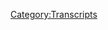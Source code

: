 {{Transcript
    | title         = [[179: July 10, 2018]]
    | caption       = [https://knowledgefight.libsyn.com/knowledge-fight-july-10-2018 Listen to this episode on Libsyn]
    | episodeNumber = [[179: July 10, 2018|179]]
    | length        = 02:28:28
}}

{{MessageBox
    | header     = Warning: Bot Generated Content
    | text       = This transcript was automatically generated by transcription software and likely contains many mistakes and misattributions. Please check the audio for definitive quotes, attribution, and context.
    | image      = N3yvass4myg91.webp
    | imagewidth = 50px
    | id         = warning
}}

{{TranscriptBlock
    | name      = Unknown Speaker
    | timestamp = 00:00:00.000
    | text      = Andy in Kansas, you're on the air, thanks for holding.
}}

{{TranscriptBlock
    | name      = Unknown Speaker
    | timestamp = 00:00:04.500
    | text      = Hello Alex, I'm a first time caller, I'm a huge fan, I love your work.
}}

{{TranscriptBlock
    | name      = Unknown Speaker
    | timestamp = 00:00:07.500
    | text      = I love you.
}}

{{TranscriptBlock
    | name      = Unknown Speaker
    | timestamp = 00:00:08.000
    | text      = Hey everybody, welcome back to Knowledge Fight, I'm Dan.
}}

{{TranscriptBlock
    | name      = Unknown Speaker
    | timestamp = 00:00:10.000
    | text      = I'm Jordan!
}}

{{TranscriptBlock
    | name      = Unknown Speaker
    | timestamp = 00:00:10.500
    | text      = We're a couple dudes, like to sit around, drink novelty beverages, and talk a little bit about Alex Jones.
}}

{{TranscriptBlock
    | name      = Unknown Speaker
    | timestamp = 00:00:14.500
    | text      = Indeed we are, Dan.
}}

{{TranscriptBlock
    | name      = Unknown Speaker
    | timestamp = 00:00:16.000
    | text      = What up?
}}

{{TranscriptBlock
    | name      = Unknown Speaker
    | timestamp = 00:00:16.500
    | text      = Dan!
}}

{{TranscriptBlock
    | name      = Unknown Speaker
    | timestamp = 00:00:17.000
    | text      = Hey, welcome back.
}}

{{TranscriptBlock
    | name      = Unknown Speaker
    | timestamp = 00:00:17.500
    | text      = Dan, if you were a prospective Supreme Court Justice nominee, and you're...
}}

{{TranscriptBlock
    | name      = Unknown Speaker
    | timestamp = 00:00:24.500
    | text      = Talking about Andrew Napolitano?
}}

{{TranscriptBlock
    | name      = Unknown Speaker
    | timestamp = 00:00:25.500
    | text      = I was thinking of him, I was actually thinking of Judge Jeanine.
}}

{{TranscriptBlock
    | name      = Unknown Speaker
    | timestamp = 00:00:30.000
    | text      = Judge Jeanine Pirro.
}}

{{TranscriptBlock
    | name      = Unknown Speaker
    | timestamp = 00:00:31.500
    | text      = Wapner.
}}

{{TranscriptBlock
    | name      = Unknown Speaker
    | timestamp = 00:00:33.000
    | text      = And everything that you thought ever was wrong.
}}

{{TranscriptBlock
    | name      = Unknown Speaker
    | timestamp = 00:00:36.000
    | text      = From the moment you were born to the present day, you are the dumbest motherfucking pile of garbage in the history of the world, right?
}}

{{TranscriptBlock
    | name      = Unknown Speaker
    | timestamp = 00:00:45.000
    | text      = But, you needed a podcast to bring you back to the correct form of thinking.
}}

{{TranscriptBlock
    | name      = Unknown Speaker
    | timestamp = 00:00:52.000
    | text      = Dan, what podcast would you recommend, and follow-up question, how would you describe it?
}}

{{TranscriptBlock
    | name      = Unknown Speaker
    | timestamp = 00:00:57.000
    | text      = I would say perhaps you should listen to Improv for Humans, starring Matt Besser.
}}

{{TranscriptBlock
    | name      = Unknown Speaker
    | timestamp = 00:01:02.000
    | text      = It's not a bad one.
}}

{{TranscriptBlock
    | name      = Unknown Speaker
    | timestamp = 00:01:03.000
    | text      = Because it'll kill some time with guys just fucking around.
}}

{{TranscriptBlock
    | name      = Unknown Speaker
    | timestamp = 00:01:09.000
    | text      = Very funny show with some good musical guests.
}}

{{TranscriptBlock
    | name      = Unknown Speaker
    | timestamp = 00:01:11.000
    | text      = See, there we go.
}}

{{TranscriptBlock
    | name      = Unknown Speaker
    | timestamp = 00:01:12.000
    | text      = Secondarily maybe I would say listen to Knowledge Fight, that's our show, where I know a lot about Alex Jones.
}}

{{TranscriptBlock
    | name      = Unknown Speaker
    | timestamp = 00:01:18.000
    | text      = And I don't know anything about Alex Jones.
}}

{{TranscriptBlock
    | name      = Unknown Speaker
    | timestamp = 00:01:19.000
    | text      = Oh man, glad to have you back.
}}

{{TranscriptBlock
    | name      = Unknown Speaker
    | timestamp = 00:01:22.000
    | text      = I was listening back to the episode that I did with Marty DeRosa, first of all.
}}

{{TranscriptBlock
    | name      = Unknown Speaker
    | timestamp = 00:01:26.000
    | text      = Great episode.
}}

{{TranscriptBlock
    | name      = Unknown Speaker
    | timestamp = 00:01:27.000
    | text      = Big thank you to him.
}}

{{TranscriptBlock
    | name      = Unknown Speaker
    | timestamp = 00:01:28.000
    | text      = For sure, thanks for filling in Marty, you're a delight.
}}

{{TranscriptBlock
    | name      = Unknown Speaker
    | timestamp = 00:01:30.000
    | text      = Nothing wrong with hanging out with him and having some fun talking about how maybe dumb Roddy Roddy Piper was.
}}

{{TranscriptBlock
    | name      = Unknown Speaker
    | timestamp = 00:01:39.000
    | text      = I was going over it and there were a bunch of times that there were, you know, it's just because Marty doesn't know as much about this world,
}}

{{TranscriptBlock
    | name      = Unknown Speaker
    | timestamp = 00:01:47.000
    | text      = there are parts where there's like something funny that you and I would have screamed about and just didn't get to scream.
}}

{{TranscriptBlock
    | name      = Unknown Speaker
    | timestamp = 00:01:52.000
    | text      = Like when he had his caller who was like, I married into the They Live family.
}}

{{TranscriptBlock
    | name      = Unknown Speaker
    | timestamp = 00:01:57.000
    | text      = That's right.
}}

{{TranscriptBlock
    | name      = Unknown Speaker
    | timestamp = 00:01:58.000
    | text      = If we'd heard that clip, it would have been outrageous.
}}

{{TranscriptBlock
    | name      = Unknown Speaker
    | timestamp = 00:02:01.000
    | text      = What? What?
}}

{{TranscriptBlock
    | name      = Unknown Speaker
    | timestamp = 00:02:03.000
    | text      = But this is my long way of saying I'm glad you're back.
}}

{{TranscriptBlock
    | name      = Unknown Speaker
    | timestamp = 00:02:08.000
    | text      = Marty's so much happier.
}}

{{TranscriptBlock
    | name      = Unknown Speaker
    | timestamp = 00:02:10.000
    | text      = He is.
}}

{{TranscriptBlock
    | name      = Unknown Speaker
    | timestamp = 00:02:11.000
    | text      = Than either of us, so you gotta give him that.
}}

{{TranscriptBlock
    | name      = Unknown Speaker
    | timestamp = 00:02:13.000
    | text      = Yeah, absolutely.
}}

{{TranscriptBlock
    | name      = Unknown Speaker
    | timestamp = 00:02:14.000
    | text      = I don't think there's a one to one there, but the correlation definitely suggests that there's something.
}}

{{TranscriptBlock
    | name      = Unknown Speaker
    | timestamp = 00:02:20.000
    | text      = He doesn't see fit to subject himself to this bullshit so constantly to the point where you're inundated with it and now have created a guard where things are funny.
}}

{{TranscriptBlock
    | name      = Unknown Speaker
    | timestamp = 00:02:30.000
    | text      = Oh yeah.
}}

{{TranscriptBlock
    | name      = Unknown Speaker
    | timestamp = 00:02:31.000
    | text      = I guess.
}}

{{TranscriptBlock
    | name      = Unknown Speaker
    | timestamp = 00:02:32.000
    | text      = Or infuriating or simultaneously both.
}}

{{TranscriptBlock
    | name      = Unknown Speaker
    | timestamp = 00:02:35.000
    | text      = Dismal.
}}

{{TranscriptBlock
    | name      = Unknown Speaker
    | timestamp = 00:02:36.000
    | text      = So today, Jordan, what I wanted to do is I wanted to, I didn't know what I wanted to do, to be honest, like in terms of an episode.
}}

{{TranscriptBlock
    | name      = Unknown Speaker
    | timestamp = 00:02:43.000
    | text      = Swery Carrie Cassidy hasn't put out any new work, so there's nothing really to talk about on the Project Camelot front.
}}

{{TranscriptBlock
    | name      = Unknown Speaker
    | timestamp = 00:02:49.000
    | text      = Right.
}}

{{TranscriptBlock
    | name      = Unknown Speaker
    | timestamp = 00:02:50.000
    | text      = I thought that it was too, you know, I feel like we do have an obligation to talk about present day stuff, and so I wanted to cover present day stuff.
}}

{{TranscriptBlock
    | name      = Unknown Speaker
    | timestamp = 00:02:58.000
    | text      = Yeah.
}}

{{TranscriptBlock
    | name      = Unknown Speaker
    | timestamp = 00:02:59.000
    | text      = But I got sidetracked listening to Monday's episode.
}}

{{TranscriptBlock
    | name      = Unknown Speaker
    | timestamp = 00:03:02.000
    | text      = I went down two roads that were useless.
}}

{{TranscriptBlock
    | name      = Unknown Speaker
    | timestamp = 00:03:04.000
    | text      = On Sunday, Alex Jones put out a special report where he responded to Joe Rogan responding to him.
}}

{{TranscriptBlock
    | name      = Unknown Speaker
    | timestamp = 00:03:11.000
    | text      = And I was just like, oh.
}}

{{TranscriptBlock
    | name      = Unknown Speaker
    | timestamp = 00:03:13.000
    | text      = Okay, good.
}}

{{TranscriptBlock
    | name      = Unknown Speaker
    | timestamp = 00:03:14.000
    | text      = I'm glad that your reaction is exactly the same as mine.
}}

{{TranscriptBlock
    | name      = Unknown Speaker
    | timestamp = 00:03:17.000
    | text      = Guys, just kiss already.
}}

{{TranscriptBlock
    | name      = Unknown Speaker
    | timestamp = 00:03:18.000
    | text      = Stop it.
}}

{{TranscriptBlock
    | name      = Unknown Speaker
    | timestamp = 00:03:19.000
    | text      = Stop this.
}}

{{TranscriptBlock
    | name      = Unknown Speaker
    | timestamp = 00:03:20.000
    | text      = What are you, feuding?
}}

{{TranscriptBlock
    | name      = Unknown Speaker
    | timestamp = 00:03:21.000
    | text      = How old are you people?
}}

{{TranscriptBlock
    | name      = Unknown Speaker
    | timestamp = 00:03:23.000
    | text      = I think Joe Rogan's trying to escape from the back and forth of it, but Alex doesn't want to because Alex, he knows that Joe Rogan's much more popular than that.
}}

{{TranscriptBlock
    | name      = Unknown Speaker
    | timestamp = 00:03:31.000
    | text      = Eh, he can go fuck himself.
}}

{{TranscriptBlock
    | name      = Unknown Speaker
    | timestamp = 00:03:32.000
    | text      = They can both go fuck themselves.
}}

{{TranscriptBlock
    | name      = Unknown Speaker
    | timestamp = 00:03:33.000
    | text      = I agree.
}}

{{TranscriptBlock
    | name      = Unknown Speaker
    | timestamp = 00:03:34.000
    | text      = I agree.
}}

{{TranscriptBlock
    | name      = Unknown Speaker
    | timestamp = 00:03:35.000
    | text      = I think that this is an alien predator situation.
}}

{{TranscriptBlock
    | name      = Unknown Speaker
    | timestamp = 00:03:37.000
    | text      = No matter who wins in this argument, we all lose.
}}

{{TranscriptBlock
    | name      = Unknown Speaker
    | timestamp = 00:03:39.000
    | text      = Humanity loses.
}}

{{TranscriptBlock
    | name      = Unknown Speaker
    | timestamp = 00:03:40.000
    | text      = And so I listened to that and I was just like, I was overwhelmed by how little I cared.
}}

{{TranscriptBlock
    | name      = Unknown Speaker
    | timestamp = 00:03:46.000
    | text      = Yeah.
}}

{{TranscriptBlock
    | name      = Unknown Speaker
    | timestamp = 00:03:47.000
    | text      = And so I was just like, we can't go over this.
}}

{{TranscriptBlock
    | name      = Unknown Speaker
    | timestamp = 00:03:49.000
    | text      = This is useless.
}}

{{TranscriptBlock
    | name      = Unknown Speaker
    | timestamp = 00:03:50.000
    | text      = Uh huh.
}}

{{TranscriptBlock
    | name      = Unknown Speaker
    | timestamp = 00:03:51.000
    | text      = And so then I was looking around and I saw that Monday's episode he had a guest on called Yo Mama's Chest Hair.
}}

{{TranscriptBlock
    | name      = Unknown Speaker
    | timestamp = 00:03:56.000
    | text      = That sounds promising.
}}

{{TranscriptBlock
    | name      = Unknown Speaker
    | timestamp = 00:03:57.000
    | text      = It sounds amazing.
}}

{{TranscriptBlock
    | name      = Unknown Speaker
    | timestamp = 00:03:58.000
    | text      = It sounds incredible.
}}

{{TranscriptBlock
    | name      = Unknown Speaker
    | timestamp = 00:03:59.000
    | text      = And so I listened and I was like, oh, this is just like a Hispanic blogger who likes Trump.
}}

{{TranscriptBlock
    | name      = Unknown Speaker
    | timestamp = 00:04:04.000
    | text      = This isn't good.
}}

{{TranscriptBlock
    | name      = Unknown Speaker
    | timestamp = 00:04:05.000
    | text      = I thought it was going to be something crazy.
}}

{{TranscriptBlock
    | name      = Unknown Speaker
    | timestamp = 00:04:08.000
    | text      = Yeah.
}}

{{TranscriptBlock
    | name      = Unknown Speaker
    | timestamp = 00:04:09.000
    | text      = I think it might have taken her name from a line in Mean Girls, which I think might
}}

{{TranscriptBlock
    | name      = Unknown Speaker
    | timestamp = 00:04:12.000
    | text      = be an indication that she missed the point of that movie.
}}

{{TranscriptBlock
    | name      = Unknown Speaker
    | timestamp = 00:04:15.000
    | text      = Uh, ooh, that's wrong.
}}

{{TranscriptBlock
    | name      = Unknown Speaker
    | timestamp = 00:04:18.000
    | text      = That's just bad.
}}

{{TranscriptBlock
    | name      = Unknown Speaker
    | timestamp = 00:04:20.000
    | text      = You're just bad at that.
}}

{{TranscriptBlock
    | name      = Unknown Speaker
    | timestamp = 00:04:21.000
    | text      = I'm not even mad at the whole Trump thing.
}}

{{TranscriptBlock
    | name      = Unknown Speaker
    | timestamp = 00:04:23.000
    | text      = Let's start with Mean Girls, lady.
}}

{{TranscriptBlock
    | name      = Unknown Speaker
    | timestamp = 00:04:25.000
    | text      = We've got to get to the beginning of this.
}}

{{TranscriptBlock
    | name      = Unknown Speaker
    | timestamp = 00:04:26.000
    | text      = I think quite honestly, if you're naming yourself after a Mean Girls character, or something
}}

{{TranscriptBlock
    | name      = Unknown Speaker
    | timestamp = 00:04:33.000
    | text      = that's said in Mean Girls and you're a Trump supporter, you need to think about things
}}

{{TranscriptBlock
    | name      = Unknown Speaker
    | timestamp = 00:04:37.000
    | text      = a little bit.
}}

{{TranscriptBlock
    | name      = Unknown Speaker
    | timestamp = 00:04:38.000
    | text      = You need to reconsider the messages that movies are trying to get through.
}}

{{TranscriptBlock
    | name      = Unknown Speaker
    | timestamp = 00:04:42.000
    | text      = Yeah.
}}

{{TranscriptBlock
    | name      = Unknown Speaker
    | timestamp = 00:04:43.000
    | text      = That's the Holocaust denialism of reviewing Mean Girls.
}}

{{TranscriptBlock
    | name      = Unknown Speaker
    | timestamp = 00:04:46.000
    | text      = That's what that is.
}}

{{TranscriptBlock
    | name      = Unknown Speaker
    | timestamp = 00:04:47.000
    | text      = That's rewriting the Civil War to make Mean Girls.
}}

{{TranscriptBlock
    | name      = Unknown Speaker
    | timestamp = 00:04:50.000
    | text      = It was actually about female empowerment.
}}

{{TranscriptBlock
    | name      = Unknown Speaker
    | timestamp = 00:04:52.000
    | text      = Mean Girls was about tariffs.
}}

{{TranscriptBlock
    | name      = Unknown Speaker
    | timestamp = 00:04:54.000
    | text      = Yeah.
}}

{{TranscriptBlock
    | name      = Unknown Speaker
    | timestamp = 00:04:55.000
    | text      = That's what I understand.
}}

{{TranscriptBlock
    | name      = Unknown Speaker
    | timestamp = 00:04:57.000
    | text      = Too bad Lincoln had to die at the end.
}}

{{TranscriptBlock
    | name      = Unknown Speaker
    | timestamp = 00:05:00.000
    | text      = Absolutely.
}}

{{TranscriptBlock
    | name      = Unknown Speaker
    | timestamp = 00:05:01.000
    | text      = There's not much about Monday that's worth a damn or worth us talking about.
}}

{{TranscriptBlock
    | name      = Unknown Speaker
    | timestamp = 00:05:05.000
    | text      = To the whole, you sound like Garfield.
}}

{{TranscriptBlock
    | name      = Unknown Speaker
    | timestamp = 00:05:07.000
    | text      = Oh man, I hate Mondays.
}}

{{TranscriptBlock
    | name      = Unknown Speaker
    | timestamp = 00:05:09.000
    | text      = This would be Monday the 9th of July.
}}

{{TranscriptBlock
    | name      = Unknown Speaker
    | timestamp = 00:05:12.000
    | text      = I just have two clips that I'm going to play from this episode because these are really
}}

{{TranscriptBlock
    | name      = Unknown Speaker
    | timestamp = 00:05:17.000
    | text      = scary things.
}}

{{TranscriptBlock
    | name      = Unknown Speaker
    | timestamp = 00:05:19.000
    | text      = Alex has a guest on named Stan Deo, who's a guy who I guess he has on a lot.
}}

{{TranscriptBlock
    | name      = Unknown Speaker
    | timestamp = 00:05:22.000
    | text      = I've heard his name before.
}}

{{TranscriptBlock
    | name      = Unknown Speaker
    | timestamp = 00:05:24.000
    | text      = He's supposed to be on to talk about the volcanoes in Hawaii and how the Ring of Fire is about
}}

{{TranscriptBlock
    | name      = Unknown Speaker
    | timestamp = 00:05:29.000
    | text      = to explode.
}}

{{TranscriptBlock
    | name      = Unknown Speaker
    | timestamp = 00:05:30.000
    | text      = Right.
}}

{{TranscriptBlock
    | name      = Unknown Speaker
    | timestamp = 00:05:31.000
    | text      = I don't think he's an actual volcanologist because every time Alex has talked to a real
}}

{{TranscriptBlock
    | name      = Unknown Speaker
    | timestamp = 00:05:34.000
    | text      = one, they've told him, hey, calm down.
}}

{{TranscriptBlock
    | name      = Unknown Speaker
    | timestamp = 00:05:36.000
    | text      = So, this guy seems more like a Christian fundamentalist.
}}

{{TranscriptBlock
    | name      = Unknown Speaker
    | timestamp = 00:05:39.000
    | text      = They can be volcanologists too, Nat.
}}

{{TranscriptBlock
    | name      = Unknown Speaker
    | timestamp = 00:05:42.000
    | text      = Not really.
}}

{{TranscriptBlock
    | name      = Unknown Speaker
    | timestamp = 00:05:43.000
    | text      = They can be.
}}

{{TranscriptBlock
    | name      = Unknown Speaker
    | timestamp = 00:05:44.000
    | text      = It's a tough combo.
}}

{{TranscriptBlock
    | name      = Unknown Speaker
    | timestamp = 00:05:45.000
    | text      = It's the red dragon.
}}

{{TranscriptBlock
    | name      = Unknown Speaker
    | timestamp = 00:05:46.000
    | text      = It's a tough combo.
}}

{{TranscriptBlock
    | name      = Unknown Speaker
    | timestamp = 00:05:47.000
    | text      = The seventh seal will open and then Hawaii explodes.
}}

{{TranscriptBlock
    | name      = Unknown Speaker
    | timestamp = 00:05:50.000
    | text      = That's just science.
}}

{{TranscriptBlock
    | name      = Unknown Speaker
    | timestamp = 00:05:51.000
    | text      = He talks about how him and his family pray for Trump twice a day and stuff.
}}

{{TranscriptBlock
    | name      = Unknown Speaker
    | timestamp = 00:05:55.000
    | text      = Okay, well then he's not a real volcanologist.
}}

{{TranscriptBlock
    | name      = Unknown Speaker
    | timestamp = 00:05:57.000
    | text      = No, and then he says this, which leads me to believe that this guy is a grade A, number
}}

{{TranscriptBlock
    | name      = Unknown Speaker
    | timestamp = 00:06:02.000
    | text      = one piece of shit.
}}

{{TranscriptBlock
    | name      = Unknown Speaker
    | timestamp = 00:06:04.000
    | text      = That's the Juan de Fuca plate.
}}

{{TranscriptBlock
    | name      = Unknown Speaker
    | timestamp = 00:06:07.000
    | text      = It is like 55 years now overdue for a massive nine point plus earthquake creating tidal
}}

{{TranscriptBlock
    | name      = Unknown Speaker
    | timestamp = 00:06:14.000
    | text      = waves and a lot of damage on the shore.
}}

{{TranscriptBlock
    | name      = Unknown Speaker
    | timestamp = 00:06:16.000
    | text      = So, yes, it is overdue and we need to be conscious of that.
}}

{{TranscriptBlock
    | name      = Unknown Speaker
    | timestamp = 00:06:20.000
    | text      = I've got to tell you, California's kind of their vote.
}}

{{TranscriptBlock
    | name      = Unknown Speaker
    | timestamp = 00:06:24.000
    | text      = I wouldn't mind losing their political votes at the moment.
}}

{{TranscriptBlock
    | name      = Unknown Speaker
    | timestamp = 00:06:27.000
    | text      = If the earthquakes happen and break it up into islands like they say, they'll be so
}}

{{TranscriptBlock
    | name      = Unknown Speaker
    | timestamp = 00:06:31.000
    | text      = busy surviving that they won't be able to influence the elections so much the way they
}}

{{TranscriptBlock
    | name      = Unknown Speaker
    | timestamp = 00:06:35.000
    | text      = have been.
}}

{{TranscriptBlock
    | name      = Unknown Speaker
    | timestamp = 00:06:36.000
    | text      = Awesome.
}}

{{TranscriptBlock
    | name      = Unknown Speaker
    | timestamp = 00:06:37.000
    | text      = Not to tell Hollywood a few things.
}}

{{TranscriptBlock
    | name      = Unknown Speaker
    | timestamp = 00:06:38.000
    | text      = It is funny, though, that it's the big anti-American state now and it's the one even mainline
}}

{{TranscriptBlock
    | name      = Unknown Speaker
    | timestamp = 00:06:42.000
    | text      = geologists say might disappear.
}}

{{TranscriptBlock
    | name      = Unknown Speaker
    | timestamp = 00:06:44.000
    | text      = Sure.
}}

{{TranscriptBlock
    | name      = Unknown Speaker
    | timestamp = 00:06:45.000
    | text      = Sure.
}}

{{TranscriptBlock
    | name      = Unknown Speaker
    | timestamp = 00:06:46.000
    | text      = Yeah.
}}

{{TranscriptBlock
    | name      = Unknown Speaker
    | timestamp = 00:06:47.000
    | text      = As well do movies like Escape from L.A.
}}

{{TranscriptBlock
    | name      = Unknown Speaker
    | timestamp = 00:06:52.000
    | text      = Do you realize we live in the plot of Escape from L.A. right now?
}}

{{TranscriptBlock
    | name      = Unknown Speaker
    | timestamp = 00:06:57.000
    | text      = It's so close.
}}

{{TranscriptBlock
    | name      = Unknown Speaker
    | timestamp = 00:06:58.000
    | text      = It's so close.
}}

{{TranscriptBlock
    | name      = Unknown Speaker
    | timestamp = 00:06:59.000
    | text      = If California breaks off, we will have a fundamentalist Christian lunatic running.
}}

{{TranscriptBlock
    | name      = Unknown Speaker
    | timestamp = 00:07:05.000
    | text      = I mean, he doesn't believe it, but a collection of them running the fucking country.
}}

{{TranscriptBlock
    | name      = Unknown Speaker
    | timestamp = 00:07:09.000
    | text      = They're going to turn it into a fucking nightmare.
}}

{{TranscriptBlock
    | name      = Unknown Speaker
    | timestamp = 00:07:11.000
    | text      = You clearly, I'm going to have to remove one of your eyes because you're snake plisking
}}

{{TranscriptBlock
    | name      = Unknown Speaker
    | timestamp = 00:07:14.000
    | text      = all over the place.
}}

{{TranscriptBlock
    | name      = Unknown Speaker
    | timestamp = 00:07:15.000
    | text      = Oh, yeah, there's no doubt.
}}

{{TranscriptBlock
    | name      = Unknown Speaker
    | timestamp = 00:07:16.000
    | text      = The hair, the beard.
}}

{{TranscriptBlock
    | name      = Unknown Speaker
    | timestamp = 00:07:17.000
    | text      = The badass.
}}

{{TranscriptBlock
    | name      = Unknown Speaker
    | timestamp = 00:07:18.000
    | text      = You've got this covered, Dan.
}}

{{TranscriptBlock
    | name      = Unknown Speaker
    | timestamp = 00:07:20.000
    | text      = We need you to get to L.A.
}}

{{TranscriptBlock
    | name      = Unknown Speaker
    | timestamp = 00:07:22.000
    | text      = And I don't mind you taking out one of my eyes because they're cross.
}}

{{TranscriptBlock
    | name      = Unknown Speaker
    | timestamp = 00:07:25.000
    | text      = Which one?
}}

{{TranscriptBlock
    | name      = Unknown Speaker
    | timestamp = 00:07:27.000
    | text      = Take your pick.
}}

{{TranscriptBlock
    | name      = Unknown Speaker
    | timestamp = 00:07:28.000
    | text      = Take your pick.
}}

{{TranscriptBlock
    | name      = Unknown Speaker
    | timestamp = 00:07:29.000
    | text      = Look, I would say that my bigger point is that Stan Deo is a pile of shit for wishing
}}

{{TranscriptBlock
    | name      = Unknown Speaker
    | timestamp = 00:07:35.000
    | text      = a nine point earthquake to hit California in order to get them to stop voting because
}}

{{TranscriptBlock
    | name      = Unknown Speaker
    | timestamp = 00:07:41.000
    | text      = it'll be too busy surviving.
}}

{{TranscriptBlock
    | name      = Unknown Speaker
    | timestamp = 00:07:43.000
    | text      = Too busy surviving.
}}

{{TranscriptBlock
    | name      = Unknown Speaker
    | timestamp = 00:07:44.000
    | text      = Now you hear Alex come in right after that.
}}

{{TranscriptBlock
    | name      = Unknown Speaker
    | timestamp = 00:07:46.000
    | text      = He doesn't rebuke that.
}}

{{TranscriptBlock
    | name      = Unknown Speaker
    | timestamp = 00:07:47.000
    | text      = He says, isn't it funny?
}}

{{TranscriptBlock
    | name      = Unknown Speaker
    | timestamp = 00:07:48.000
    | text      = It's hilarious.
}}

{{TranscriptBlock
    | name      = Unknown Speaker
    | timestamp = 00:07:49.000
    | text      = Isn't it funny that the state that's the most our enemy is the one that they say might-
}}

{{TranscriptBlock
    | name      = Unknown Speaker
    | timestamp = 00:07:53.000
    | text      = Anti-American.
}}

{{TranscriptBlock
    | name      = Unknown Speaker
    | timestamp = 00:07:54.000
    | text      = Right?
}}

{{TranscriptBlock
    | name      = Unknown Speaker
    | timestamp = 00:07:55.000
    | text      = Yeah.
}}

{{TranscriptBlock
    | name      = Unknown Speaker
    | timestamp = 00:07:56.000
    | text      = Well, you know what he's saying.
}}

{{TranscriptBlock
    | name      = Unknown Speaker
    | timestamp = 00:07:57.000
    | text      = There's a lot of minorities there.
}}

{{TranscriptBlock
    | name      = Unknown Speaker
    | timestamp = 00:07:58.000
    | text      = A lot of very nice melting pot going on.
}}

{{TranscriptBlock
    | name      = Unknown Speaker
    | timestamp = 00:08:01.000
    | text      = Yep.
}}

{{TranscriptBlock
    | name      = Unknown Speaker
    | timestamp = 00:08:02.000
    | text      = But the thing that I really want to drive home, and this is the most important thing,
}}

{{TranscriptBlock
    | name      = Unknown Speaker
    | timestamp = 00:08:05.000
    | text      = is that this is on the same show that constantly talks about how shitty it is that Rob Reiner
}}

{{TranscriptBlock
    | name      = Unknown Speaker
    | timestamp = 00:08:12.000
    | text      = wants to punch Trump or something like that.
}}

{{TranscriptBlock
    | name      = Unknown Speaker
    | timestamp = 00:08:14.000
    | text      = Yeah, that's the worst.
}}

{{TranscriptBlock
    | name      = Unknown Speaker
    | timestamp = 00:08:15.000
    | text      = He's talking about the media creating these images of violence against their enemies.
}}

{{TranscriptBlock
    | name      = Unknown Speaker
    | timestamp = 00:08:19.000
    | text      = He's having a guy on who says that he wants a nine point earthquake to hit California
}}

{{TranscriptBlock
    | name      = Unknown Speaker
    | timestamp = 00:08:24.000
    | text      = because he doesn't like how they vote.
}}

{{TranscriptBlock
    | name      = Unknown Speaker
    | timestamp = 00:08:26.000
    | text      = That's a huge scale version of Robert De Niro or Rob Reiner saying they don't like Trump
}}

{{TranscriptBlock
    | name      = Unknown Speaker
    | timestamp = 00:08:32.000
    | text      = or some shit like that.
}}

{{TranscriptBlock
    | name      = Unknown Speaker
    | timestamp = 00:08:33.000
    | text      = Alex doesn't rebuke it, which is what he is responsible to do in this situation if he
}}

{{TranscriptBlock
    | name      = Unknown Speaker
    | timestamp = 00:08:38.000
    | text      = wants any intellectual credibility.
}}

{{TranscriptBlock
    | name      = Unknown Speaker
    | timestamp = 00:08:40.000
    | text      = He's saying he wants a rock movie to happen to only his political enemies.
}}

{{TranscriptBlock
    | name      = Unknown Speaker
    | timestamp = 00:08:45.000
    | text      = Oh, man.
}}

{{TranscriptBlock
    | name      = Unknown Speaker
    | timestamp = 00:08:46.000
    | text      = You know the level of death that would happen if a nine point earthquake hit in California.
}}

{{TranscriptBlock
    | name      = Unknown Speaker
    | timestamp = 00:08:53.000
    | text      = It would be in the millions.
}}

{{TranscriptBlock
    | name      = Unknown Speaker
    | timestamp = 00:08:55.000
    | text      = No, probably not.
}}

{{TranscriptBlock
    | name      = Unknown Speaker
    | timestamp = 00:08:56.000
    | text      = But high five figures, probably, I would say.
}}

{{TranscriptBlock
    | name      = Unknown Speaker
    | timestamp = 00:09:00.000
    | text      = Probably in the five figures.
}}

{{TranscriptBlock
    | name      = Unknown Speaker
    | timestamp = 00:09:01.000
    | text      = I don't know.
}}

{{TranscriptBlock
    | name      = Unknown Speaker
    | timestamp = 00:09:02.000
    | text      = Also, that's another reason he is not a real volcanologist.
}}

{{TranscriptBlock
    | name      = Unknown Speaker
    | timestamp = 00:09:06.000
    | text      = People do not use the Richter scale seriously anymore.
}}

{{TranscriptBlock
    | name      = Unknown Speaker
    | timestamp = 00:09:09.000
    | text      = Yeah, they do.
}}

{{TranscriptBlock
    | name      = Unknown Speaker
    | timestamp = 00:09:10.000
    | text      = Not actual scientists.
}}

{{TranscriptBlock
    | name      = Unknown Speaker
    | timestamp = 00:09:12.000
    | text      = I don't know any volcanologists.
}}

{{TranscriptBlock
    | name      = Unknown Speaker
    | timestamp = 00:09:13.000
    | text      = See, there you go.
}}

{{TranscriptBlock
    | name      = Unknown Speaker
    | timestamp = 00:09:14.000
    | text      = I can't help you with that.
}}

{{TranscriptBlock
    | name      = Unknown Speaker
    | timestamp = 00:09:15.000
    | text      = All right.
}}

{{TranscriptBlock
    | name      = Unknown Speaker
    | timestamp = 00:09:16.000
    | text      = But, you know, nine point five is the highest that's ever been rated.
}}

{{TranscriptBlock
    | name      = Unknown Speaker
    | timestamp = 00:09:19.000
    | text      = That was like in 1966, I think.
}}

{{TranscriptBlock
    | name      = Unknown Speaker
    | timestamp = 00:09:22.000
    | text      = Here's how bad that is to me.
}}

{{TranscriptBlock
    | name      = Unknown Speaker
    | timestamp = 00:09:24.000
    | text      = I advocate violence.
}}

{{TranscriptBlock
    | name      = Unknown Speaker
    | timestamp = 00:09:27.000
    | text      = Which we've got to get you to stop.
}}

{{TranscriptBlock
    | name      = Unknown Speaker
    | timestamp = 00:09:29.000
    | text      = Maybe.
}}

{{TranscriptBlock
    | name      = Unknown Speaker
    | timestamp = 00:09:30.000
    | text      = I do.
}}

{{TranscriptBlock
    | name      = Unknown Speaker
    | timestamp = 00:09:31.000
    | text      = But it's targeted at people who are causing the problem.
}}

{{TranscriptBlock
    | name      = Unknown Speaker
    | timestamp = 00:09:35.000
    | text      = In the same way-
}}

{{TranscriptBlock
    | name      = Unknown Speaker
    | timestamp = 00:09:36.000
    | text      = Stan Dao believes that all these people who vote Democrat, they're all causing the problem.
}}

{{TranscriptBlock
    | name      = Unknown Speaker
    | timestamp = 00:09:40.000
    | text      = No, it's all of them.
}}

{{TranscriptBlock
    | name      = Unknown Speaker
    | timestamp = 00:09:41.000
    | text      = It's just everybody.
}}

{{TranscriptBlock
    | name      = Unknown Speaker
    | timestamp = 00:09:42.000
    | text      = You get rid of California's liberal leaning and then the whole country changes, baby.
}}

{{TranscriptBlock
    | name      = Unknown Speaker
    | timestamp = 00:09:47.000
    | text      = That's such the way they fucking think, though.
}}

{{TranscriptBlock
    | name      = Unknown Speaker
    | timestamp = 00:09:50.000
    | text      = It's such the way that they fucking-
}}

{{TranscriptBlock
    | name      = Unknown Speaker
    | timestamp = 00:09:52.000
    | text      = You take the inhumanity out of it and it's accurate.
}}

{{TranscriptBlock
    | name      = Unknown Speaker
    | timestamp = 00:09:56.000
    | text      = They would be too busy.
}}

{{TranscriptBlock
    | name      = Unknown Speaker
    | timestamp = 00:09:57.000
    | text      = I think we would at least delay the vote if we were still trying to repair California.
}}

{{TranscriptBlock
    | name      = Unknown Speaker
    | timestamp = 00:10:03.000
    | text      = It's not like California would be left on its own to fix it.
}}

{{TranscriptBlock
    | name      = Unknown Speaker
    | timestamp = 00:10:07.000
    | text      = The entire country would also, one, economically shut down.
}}

{{TranscriptBlock
    | name      = Unknown Speaker
    | timestamp = 00:10:12.000
    | text      = It would be a disaster.
}}

{{TranscriptBlock
    | name      = Unknown Speaker
    | timestamp = 00:10:13.000
    | text      = Our economy would go away.
}}

{{TranscriptBlock
    | name      = Unknown Speaker
    | timestamp = 00:10:15.000
    | text      = A lot of ports.
}}

{{TranscriptBlock
    | name      = Unknown Speaker
    | timestamp = 00:10:16.000
    | text      = A lot of ports.
}}

{{TranscriptBlock
    | name      = Unknown Speaker
    | timestamp = 00:10:17.000
    | text      = California is what, by itself, the fifth largest economy in the world or something like that?
}}

{{TranscriptBlock
    | name      = Unknown Speaker
    | timestamp = 00:10:21.000
    | text      = I don't remember the number, but that's close.
}}

{{TranscriptBlock
    | name      = Unknown Speaker
    | timestamp = 00:10:23.000
    | text      = If anything bad happens to California, Stan Dao, you don't get to eat.
}}

{{TranscriptBlock
    | name      = Unknown Speaker
    | timestamp = 00:10:28.000
    | text      = So go fuck yourself.
}}

{{TranscriptBlock
    | name      = Unknown Speaker
    | timestamp = 00:10:29.000
    | text      = Oh yeah, there's a whole lot of food out there.
}}

{{TranscriptBlock
    | name      = Unknown Speaker
    | timestamp = 00:10:31.000
    | text      = Yeah.
}}

{{TranscriptBlock
    | name      = Unknown Speaker
    | timestamp = 00:10:32.000
    | text      = So that guy sucks a lot.
}}

{{TranscriptBlock
    | name      = Unknown Speaker
    | timestamp = 00:10:33.000
    | text      = That guy sucks a lot.
}}

{{TranscriptBlock
    | name      = Unknown Speaker
    | timestamp = 00:10:34.000
    | text      = He is a disaster and Alex loves him.
}}

{{TranscriptBlock
    | name      = Unknown Speaker
    | timestamp = 00:10:36.000
    | text      = And also, I forgot to mention this, he has just gone and found the Garden of Eden, which Alex is going to have him back on to discuss.
}}

{{TranscriptBlock
    | name      = Unknown Speaker
    | timestamp = 00:10:45.000
    | text      = So he's a biblical literalist also.
}}

{{TranscriptBlock
    | name      = Unknown Speaker
    | timestamp = 00:10:47.000
    | text      = Is Swery Carrie going to be there as well?
}}

{{TranscriptBlock
    | name      = Unknown Speaker
    | timestamp = 00:10:50.000
    | text      = If we're in Garden of Eden territory, we might as well fucking roll the dice on that.
}}

{{TranscriptBlock
    | name      = Unknown Speaker
    | timestamp = 00:10:55.000
    | text      = So I've mentioned a couple times that I'm doing a very large scale project that I can't really get into all the details of.
}}

{{TranscriptBlock
    | name      = Unknown Speaker
    | timestamp = 00:11:01.000
    | text      = But I will tell you that it involves doing a lot of research on some of the individuals involved with Alex Jones and his world.
}}

{{TranscriptBlock
    | name      = Unknown Speaker
    | timestamp = 00:11:07.000
    | text      = And I just recently did a deep dive on Dr. Group.
}}

{{TranscriptBlock
    | name      = Unknown Speaker
    | timestamp = 00:11:10.000
    | text      = Oh no.
}}

{{TranscriptBlock
    | name      = Unknown Speaker
    | timestamp = 00:11:12.000
    | text      = And I found that he is a member of a group called the Society for Scientific Exploration.
}}

{{TranscriptBlock
    | name      = Unknown Speaker
    | timestamp = 00:11:18.000
    | text      = I don't like them using the word scientific.
}}

{{TranscriptBlock
    | name      = Unknown Speaker
    | timestamp = 00:11:22.000
    | text      = Ooh, it's not. There's a lot of sasquatch. There's a lot of UFOs.
}}

{{TranscriptBlock
    | name      = Unknown Speaker
    | timestamp = 00:11:27.000
    | text      = If you're a fake doctor, you can't have scientific anywhere near your name.
}}

{{TranscriptBlock
    | name      = Unknown Speaker
    | timestamp = 00:11:32.000
    | text      = He's a real doctor, but doctor of chiropractic.
}}

{{TranscriptBlock
    | name      = Unknown Speaker
    | timestamp = 00:11:34.000
    | text      = That's true. But that's also a fake doctor, isn't it?
}}

{{TranscriptBlock
    | name      = Unknown Speaker
    | timestamp = 00:11:36.000
    | text      = No doubt.
}}

{{TranscriptBlock
    | name      = Unknown Speaker
    | timestamp = 00:11:37.000
    | text      = But the reason I bring this up is they have a journal that they put out, the Scientific Exploration Society.
}}

{{TranscriptBlock
    | name      = Unknown Speaker
    | timestamp = 00:11:44.000
    | text      = They have a journal, and I found their archives, and I've read a bunch of them.
}}

{{TranscriptBlock
    | name      = Unknown Speaker
    | timestamp = 00:11:48.000
    | text      = Dear Science, we hope to find you someday.
}}

{{TranscriptBlock
    | name      = Unknown Speaker
    | timestamp = 00:11:51.000
    | text      = They're so amazing, because they're like these scholarly written articles that make crazy leaps of logic that are like,
}}

{{TranscriptBlock
    | name      = Unknown Speaker
    | timestamp = 00:11:58.000
    | text      = this would not work in undergraduate classes.
}}

{{TranscriptBlock
    | name      = Unknown Speaker
    | timestamp = 00:12:01.000
    | text      = It's written with the form of a scholarly peer-reviewed paper, like it has an abstract up top.
}}

{{TranscriptBlock
    | name      = Unknown Speaker
    | timestamp = 00:12:06.000
    | text      = You have the format down.
}}

{{TranscriptBlock
    | name      = Unknown Speaker
    | timestamp = 00:12:08.000
    | text      = But then you read it and you're like, hold on, what the fuck are you talking about?
}}

{{TranscriptBlock
    | name      = Unknown Speaker
    | timestamp = 00:12:11.000
    | text      = Because there's like telepathy, sasquatch.
}}

{{TranscriptBlock
    | name      = Unknown Speaker
    | timestamp = 00:12:13.000
    | text      = Okay. Hold on.
}}

{{TranscriptBlock
    | name      = Unknown Speaker
    | timestamp = 00:12:15.000
    | text      = Telekinesis. It gets really fun to read.
}}

{{TranscriptBlock
    | name      = Unknown Speaker
    | timestamp = 00:12:18.000
    | text      = So it looks like there's a peer-reviewed paper about the magic in the Harry Potter universe being real.
}}

{{TranscriptBlock
    | name      = Unknown Speaker
    | timestamp = 00:12:23.000
    | text      = Absolutely. I read an article recently about how you can use runes and five different poets' works to discern the identity of William Shakespeare.
}}

{{TranscriptBlock
    | name      = Unknown Speaker
    | timestamp = 00:12:33.000
    | text      = Oh, I thought you could use them to enhance your sword in The Witcher 3.
}}

{{TranscriptBlock
    | name      = Unknown Speaker
    | timestamp = 00:12:37.000
    | text      = That is forthcoming in the journal.
}}

{{TranscriptBlock
    | name      = Unknown Speaker
    | timestamp = 00:12:39.000
    | text      = So the reason I bring this up is it's another important parallel between Swery Carey, Project Camelot, and Alex Jones and his world.
}}

{{TranscriptBlock
    | name      = Unknown Speaker
    | timestamp = 00:12:46.000
    | text      = You know who's one of the associate editors of the Society of Scientific Exploration?
}}

{{TranscriptBlock
    | name      = Unknown Speaker
    | timestamp = 00:12:51.000
    | text      = Oh my god.
}}

{{TranscriptBlock
    | name      = Unknown Speaker
    | timestamp = 00:12:52.000
    | text      = Remote viewer extraordinaire Courtney Brown.
}}

{{TranscriptBlock
    | name      = Unknown Speaker
    | timestamp = 00:12:54.000
    | text      = They're all con men.
}}

{{TranscriptBlock
    | name      = Unknown Speaker
    | timestamp = 00:13:00.000
    | text      = Absolutely.
}}

{{TranscriptBlock
    | name      = Unknown Speaker
    | timestamp = 00:13:01.000
    | text      = Or insane. These guys are insane.
}}

{{TranscriptBlock
    | name      = Unknown Speaker
    | timestamp = 00:13:03.000
    | text      = I don't know. I think they are trying to con some shit too.
}}

{{TranscriptBlock
    | name      = Unknown Speaker
    | timestamp = 00:13:06.000
    | text      = Oh, also that's another thing I found out was that the Farsight Institute that Courtney Brown runs is simultaneously not-for-profit and for-profit.
}}

{{TranscriptBlock
    | name      = Unknown Speaker
    | timestamp = 00:13:15.000
    | text      = He has a slightly different name for the incorporated for-profit organization.
}}

{{TranscriptBlock
    | name      = Unknown Speaker
    | timestamp = 00:13:19.000
    | text      = Wait, you can't do that.
}}

{{TranscriptBlock
    | name      = Unknown Speaker
    | timestamp = 00:13:21.000
    | text      = He clearly just funnels a bunch of stuff to the for-profit.
}}

{{TranscriptBlock
    | name      = Unknown Speaker
    | timestamp = 00:13:23.000
    | text      = You can't do that.
}}

{{TranscriptBlock
    | name      = Unknown Speaker
    | timestamp = 00:13:24.000
    | text      = Or hides it in the non-profit.
}}

{{TranscriptBlock
    | name      = Unknown Speaker
    | timestamp = 00:13:26.000
    | text      = Isn't that illegal?
}}

{{TranscriptBlock
    | name      = Unknown Speaker
    | timestamp = 00:13:27.000
    | text      = I think it might be.
}}

{{TranscriptBlock
    | name      = Unknown Speaker
    | timestamp = 00:13:28.000
    | text      = That has to be illegal.
}}

{{TranscriptBlock
    | name      = Unknown Speaker
    | timestamp = 00:13:29.000
    | text      = I don't know.
}}

{{TranscriptBlock
    | name      = Unknown Speaker
    | timestamp = 00:13:30.000
    | text      = You can't have a business that's like, eh, you know, a little bit of this, a little bit of that. No big deal.
}}

{{TranscriptBlock
    | name      = Unknown Speaker
    | timestamp = 00:13:34.000
    | text      = Non-profit.
}}

{{TranscriptBlock
    | name      = Unknown Speaker
    | timestamp = 00:13:35.000
    | text      = I think you can to some extent. I think there are ways you can do that.
}}

{{TranscriptBlock
    | name      = Unknown Speaker
    | timestamp = 00:13:38.000
    | text      = But when your whole thing is about like, I'm going to trick people into thinking I was in Hitler's mind and I can tell you what he thought in his last moments.
}}

{{TranscriptBlock
    | name      = Unknown Speaker
    | timestamp = 00:13:45.000
    | text      = That I think you're probably up to some shit.
}}

{{TranscriptBlock
    | name      = Unknown Speaker
    | timestamp = 00:13:47.000
    | text      = No, no, no, no. The oversight is a for-profit business.
}}

{{TranscriptBlock
    | name      = Unknown Speaker
    | timestamp = 00:13:52.000
    | text      = You're talking about oversight, which is the non-for-profit.
}}

{{TranscriptBlock
    | name      = Unknown Speaker
    | timestamp = 00:13:56.000
    | text      = Everybody knows the difference between that.
}}

{{TranscriptBlock
    | name      = Unknown Speaker
    | timestamp = 00:13:58.000
    | text      = That's my bad.
}}

{{TranscriptBlock
    | name      = Unknown Speaker
    | timestamp = 00:13:59.000
    | text      = That happens all the time.
}}

{{TranscriptBlock
    | name      = Unknown Speaker
    | timestamp = 00:14:00.000
    | text      = So we have a concrete connection in Doctor Group being a member of the same organization that Courtney Brown is one of the associate editors of the Journal of.
}}

{{TranscriptBlock
    | name      = Unknown Speaker
    | timestamp = 00:14:08.000
    | text      = Which is an interesting one-to-one parallel between them.
}}

{{TranscriptBlock
    | name      = Unknown Speaker
    | timestamp = 00:14:11.000
    | text      = And then we have this standeo dickhole who also is making a documentary or writing a book about finding the Garden of Eden.
}}

{{TranscriptBlock
    | name      = Unknown Speaker
    | timestamp = 00:14:18.000
    | text      = So we have another, like that guy belongs on Project Camelot.
}}

{{TranscriptBlock
    | name      = Unknown Speaker
    | timestamp = 00:14:21.000
    | text      = He needs a 9.5 earthquake up his ass.
}}

{{TranscriptBlock
    | name      = Unknown Speaker
    | timestamp = 00:14:23.000
    | text      = Yeah, you said it.
}}

{{TranscriptBlock
    | name      = Unknown Speaker
    | timestamp = 00:14:25.000
    | text      = Let's get him.
}}

{{TranscriptBlock
    | name      = Unknown Speaker
    | timestamp = 00:14:26.000
    | text      = So then on Monday, the only other clip, I think this is very scary.
}}

{{TranscriptBlock
    | name      = Unknown Speaker
    | timestamp = 00:14:29.000
    | text      = Alex Jones, he has this guy named Dan Lyman on, and before you say it.
}}

{{TranscriptBlock
    | name      = Unknown Speaker
    | timestamp = 00:14:35.000
    | text      = I didn't say anything.
}}

{{TranscriptBlock
    | name      = Unknown Speaker
    | timestamp = 00:14:36.000
    | text      = He is not.
}}

{{TranscriptBlock
    | name      = Unknown Speaker
    | timestamp = 00:14:37.000
    | text      = I didn't say anything.
}}

{{TranscriptBlock
    | name      = Unknown Speaker
    | timestamp = 00:14:38.000
    | text      = He is not a 7up, no, Sprite? Who was it?
}}

{{TranscriptBlock
    | name      = Unknown Speaker
    | timestamp = 00:14:42.000
    | text      = Dan Lyman?
}}

{{TranscriptBlock
    | name      = Unknown Speaker
    | timestamp = 00:14:43.000
    | text      = Their advertisements were the Delicious Taste of Lyman.
}}

{{TranscriptBlock
    | name      = Unknown Speaker
    | timestamp = 00:14:46.000
    | text      = Oh!
}}

{{TranscriptBlock
    | name      = Unknown Speaker
    | timestamp = 00:14:47.000
    | text      = Lyman Lyman?
}}

{{TranscriptBlock
    | name      = Unknown Speaker
    | timestamp = 00:14:48.000
    | text      = Yeah, yeah, yeah, yeah.
}}

{{TranscriptBlock
    | name      = Unknown Speaker
    | timestamp = 00:14:49.000
    | text      = I don't remember, I think Ernest was in them.
}}

{{TranscriptBlock
    | name      = Unknown Speaker
    | timestamp = 00:14:51.000
    | text      = Mickey Gifts, my old roommate used to say the Delicious Taste of Lyman all the time.
}}

{{TranscriptBlock
    | name      = Unknown Speaker
    | timestamp = 00:14:55.000
    | text      = Ernest P. Worrell?
}}

{{TranscriptBlock
    | name      = Unknown Speaker
    | timestamp = 00:14:56.000
    | text      = That's the one.
}}

{{TranscriptBlock
    | name      = Unknown Speaker
    | timestamp = 00:14:57.000
    | text      = Alright.
}}

{{TranscriptBlock
    | name      = Unknown Speaker
    | timestamp = 00:14:58.000
    | text      = Hey, Vern!
}}

{{TranscriptBlock
    | name      = Unknown Speaker
    | timestamp = 00:14:59.000
    | text      = It's Lyman!
}}

{{TranscriptBlock
    | name      = Unknown Speaker
    | timestamp = 00:15:00.000
    | text      = You know what I mean, Vern?
}}

{{TranscriptBlock
    | name      = Unknown Speaker
    | timestamp = 00:15:01.000
    | text      = You know what I mean?
}}

{{TranscriptBlock
    | name      = Unknown Speaker
    | timestamp = 00:15:02.000
    | text      = Yep.
}}

{{TranscriptBlock
    | name      = Unknown Speaker
    | timestamp = 00:15:03.000
    | text      = So, Dan Lyman is the European editor of Infowars, the website.
}}

{{TranscriptBlock
    | name      = Unknown Speaker
    | timestamp = 00:15:07.000
    | text      = They're allowed in Europe?
}}

{{TranscriptBlock
    | name      = Unknown Speaker
    | timestamp = 00:15:08.000
    | text      = I don't know why.
}}

{{TranscriptBlock
    | name      = Unknown Speaker
    | timestamp = 00:15:09.000
    | text      = It couldn't just be Paul Joseph Watson or his fake brother Steve, who are already over
}}

{{TranscriptBlock
    | name      = Unknown Speaker
    | timestamp = 00:15:14.000
    | text      = there.
}}

{{TranscriptBlock
    | name      = Unknown Speaker
    | timestamp = 00:15:15.000
    | text      = That's right.
}}

{{TranscriptBlock
    | name      = Unknown Speaker
    | timestamp = 00:15:16.000
    | text      = I forgot about Steve PJ Watson.
}}

{{TranscriptBlock
    | name      = Unknown Speaker
    | timestamp = 00:15:18.000
    | text      = Yeah.
}}

{{TranscriptBlock
    | name      = Unknown Speaker
    | timestamp = 00:15:19.000
    | text      = It could be him, he's already in Europe, and now you've got Dan Lyman, who's the European
}}

{{TranscriptBlock
    | name      = Unknown Speaker
    | timestamp = 00:15:23.000
    | text      = editor.
}}

{{TranscriptBlock
    | name      = Unknown Speaker
    | timestamp = 00:15:24.000
    | text      = PJ isn't in mainland Europe, though.
}}

{{TranscriptBlock
    | name      = Unknown Speaker
    | timestamp = 00:15:27.000
    | text      = I assume this guy is in mainland.
}}

{{TranscriptBlock
    | name      = Unknown Speaker
    | timestamp = 00:15:28.000
    | text      = He's on the aisle.
}}

{{TranscriptBlock
    | name      = Unknown Speaker
    | timestamp = 00:15:29.000
    | text      = No, I don't think so.
}}

{{TranscriptBlock
    | name      = Unknown Speaker
    | timestamp = 00:15:30.000
    | text      = Actually, I think he's in Scandinavia, but be that as it may, I don't give a shit where
}}

{{TranscriptBlock
    | name      = Unknown Speaker
    | timestamp = 00:15:35.000
    | text      = he is or anything, because he seems like a little bit of a crazy dude.
}}

{{TranscriptBlock
    | name      = Unknown Speaker
    | timestamp = 00:15:40.559
    | text      = And here is Alex saying some real fucked up stuff about what he thinks Western culture
}}

{{TranscriptBlock
    | name      = Unknown Speaker
    | timestamp = 00:15:44.639
    | text      = really is, and then Dan Lyman saying some other really scary shit about Europe.
}}

{{TranscriptBlock
    | name      = Unknown Speaker
    | timestamp = 00:15:49.399
    | text      = Great.
}}

{{TranscriptBlock
    | name      = Unknown Speaker
    | timestamp = 00:15:50.399
    | text      = Exactly.
}}

{{TranscriptBlock
    | name      = Unknown Speaker
    | timestamp = 00:15:51.399
    | text      = I know why there's such a cultural, historic memory in Eastern Europe.
}}

{{TranscriptBlock
    | name      = Unknown Speaker
    | timestamp = 00:15:54.820
    | text      = Over 100 Islamic invasions took place, and then after that, the Nazis came in and the
}}

{{TranscriptBlock
    | name      = Unknown Speaker
    | timestamp = 00:16:01.000
    | text      = Russians came in.
}}

{{TranscriptBlock
    | name      = Unknown Speaker
    | timestamp = 00:16:02.000
    | text      = They've been through so many invasions there and the whole crossroads of the world that
}}

{{TranscriptBlock
    | name      = Unknown Speaker
    | timestamp = 00:16:06.600
    | text      = they know and they understand what's happened before, and they understand that the whole
}}

{{TranscriptBlock
    | name      = Unknown Speaker
    | timestamp = 00:16:12.679
    | text      = ethos of their nations was defeating the Islamic invasions.
}}

{{TranscriptBlock
    | name      = Unknown Speaker
    | timestamp = 00:16:15.720
    | text      = You know, when I was in college, they taught that we invaded in the Crusades in Hollywood
}}

{{TranscriptBlock
    | name      = Unknown Speaker
    | timestamp = 00:16:20.279
    | text      = movies show that.
}}

{{TranscriptBlock
    | name      = Unknown Speaker
    | timestamp = 00:16:23.279
    | text      = David Lee Scott makes these movies.
}}

{{TranscriptBlock
    | name      = Unknown Speaker
    | timestamp = 00:16:25.120
    | text      = No, they invaded us for 300 years before we turned the tide when they almost took Germany
}}

{{TranscriptBlock
    | name      = Unknown Speaker
    | timestamp = 00:16:31.080
    | text      = and Poland and then had to do La Rica and Quista in Spain everywhere.
}}

{{TranscriptBlock
    | name      = Unknown Speaker
    | timestamp = 00:16:34.740
    | text      = We didn't invade the Muslims.
}}

{{TranscriptBlock
    | name      = Unknown Speaker
    | timestamp = 00:16:36.840
    | text      = And so that's just the reality land on Plymouth, Plymouth Rock.
}}

{{TranscriptBlock
    | name      = Unknown Speaker
    | timestamp = 00:16:39.759
    | text      = Absolutely.
}}

{{TranscriptBlock
    | name      = Unknown Speaker
    | timestamp = 00:16:40.759
    | text      = And that's really the importance of getting these people in power, like Victor Orban,
}}

{{TranscriptBlock
    | name      = Unknown Speaker
    | timestamp = 00:16:43.519
    | text      = Matteo Salvini.
}}

{{TranscriptBlock
    | name      = Unknown Speaker
    | timestamp = 00:16:44.519
    | text      = Oh, you know the people.
}}

{{TranscriptBlock
    | name      = Unknown Speaker
    | timestamp = 00:16:45.519
    | text      = They will invoke the true history once they have the platform and they have the support
}}

{{TranscriptBlock
    | name      = Unknown Speaker
    | timestamp = 00:16:48.759
    | text      = of the people.
}}

{{TranscriptBlock
    | name      = Unknown Speaker
    | timestamp = 00:16:49.759
    | text      = And at that point, I think it'd be a lot harder to get them out for the EU folks.
}}

{{TranscriptBlock
    | name      = Unknown Speaker
    | timestamp = 00:16:53.840
    | text      = And as we keep installing more and more of them in Austria now, we have a great government
}}

{{TranscriptBlock
    | name      = Unknown Speaker
    | timestamp = 00:16:58.159
    | text      = there.
}}

{{TranscriptBlock
    | name      = Unknown Speaker
    | timestamp = 00:16:59.159
    | text      = They do have the work cut out for them, but they're there.
}}

{{TranscriptBlock
    | name      = Unknown Speaker
    | timestamp = 00:17:01.799
    | text      = So now they have the support of the people.
}}

{{TranscriptBlock
    | name      = Unknown Speaker
    | timestamp = 00:17:03.940
    | text      = The movement continues to grow.
}}

{{TranscriptBlock
    | name      = Unknown Speaker
    | timestamp = 00:17:05.279
    | text      = You have Salvini saying he's calling for a league of leagues.
}}

{{TranscriptBlock
    | name      = Unknown Speaker
    | timestamp = 00:17:08.259
    | text      = He's going to start binding all these movements together.
}}

{{TranscriptBlock
    | name      = Unknown Speaker
    | timestamp = 00:17:10.500
    | text      = He wants to kind of be the figurehead of that.
}}

{{TranscriptBlock
    | name      = Unknown Speaker
    | timestamp = 00:17:12.480
    | text      = It's going to create a huge problem for Brussels.
}}

{{TranscriptBlock
    | name      = Unknown Speaker
    | timestamp = 00:17:14.720
    | text      = I think it's starting to basically fracture the entire political spectrum in Europe.
}}

{{TranscriptBlock
    | name      = Unknown Speaker
    | timestamp = 00:17:20.000
    | text      = I unfortunately agree with that last sentence.
}}

{{TranscriptBlock
    | name      = Unknown Speaker
    | timestamp = 00:17:21.920
    | text      = Yep.
}}

{{TranscriptBlock
    | name      = Unknown Speaker
    | timestamp = 00:17:22.920
    | text      = It is doing a real number on the political unity of Europe.
}}

{{TranscriptBlock
    | name      = Unknown Speaker
    | timestamp = 00:17:27.160
    | text      = Also, I would question why anybody would want to make themselves the figurehead of a league
}}

{{TranscriptBlock
    | name      = Unknown Speaker
    | timestamp = 00:17:31.680
    | text      = of leagues of nationalist countries.
}}

{{TranscriptBlock
    | name      = Unknown Speaker
    | timestamp = 00:17:34.240
    | text      = Well, you got to be... you want to have sovereignty?
}}

{{TranscriptBlock
    | name      = Unknown Speaker
    | timestamp = 00:17:38.160
    | text      = Seems like internationalism sneaking its little head in.
}}

{{TranscriptBlock
    | name      = Unknown Speaker
    | timestamp = 00:17:42.039
    | text      = Also a little bit at another point, this Dan Lyman starts talking about how even in Sweden,
}}

{{TranscriptBlock
    | name      = Unknown Speaker
    | timestamp = 00:17:47.160
    | text      = the Sweden Democrats are starting to make some inroads.
}}

{{TranscriptBlock
    | name      = Unknown Speaker
    | timestamp = 00:17:50.519
    | text      = And I'd just like to read you here this little piece.
}}

{{TranscriptBlock
    | name      = Unknown Speaker
    | timestamp = 00:17:54.160
    | text      = The Sweden Democrats have, among all Swedish parliamentary parties, had the largest share
}}

{{TranscriptBlock
    | name      = Unknown Speaker
    | timestamp = 00:17:58.339
    | text      = of elected municipal representatives resign since the 2010 elections, 27.8%.
}}

{{TranscriptBlock
    | name      = Unknown Speaker
    | timestamp = 00:18:04.519
    | text      = Many of these resignations were brought on by racist statements or actions by these representatives.
}}

{{TranscriptBlock
    | name      = Unknown Speaker
    | timestamp = 00:18:09.160
    | text      = In November 2012, party spokesman Erik Almquist resigned after he'd been caught on tape making
}}

{{TranscriptBlock
    | name      = Unknown Speaker
    | timestamp = 00:18:13.599
    | text      = racist and sexist statements.
}}

{{TranscriptBlock
    | name      = Unknown Speaker
    | timestamp = 00:18:15.819
    | text      = Another video later surfaced showing how Almquist, in addition to party spokesman Kent Erkleth,
}}

{{TranscriptBlock
    | name      = Unknown Speaker
    | timestamp = 00:18:20.039
    | text      = and party official Christian Westling were among themselves... were arming themselves
}}

{{TranscriptBlock
    | name      = Unknown Speaker
    | timestamp = 00:18:24.619
    | text      = with aluminum pipes before they sought out a confrontation with SÃ¸ren Ismail, a Swedish
}}

{{TranscriptBlock
    | name      = Unknown Speaker
    | timestamp = 00:18:29.000
    | text      = comedian of Kurdish descent.
}}

{{TranscriptBlock
    | name      = Unknown Speaker
    | timestamp = 00:18:31.799
    | text      = I wonder why they didn't like him.
}}

{{TranscriptBlock
    | name      = Unknown Speaker
    | timestamp = 00:18:33.200
    | text      = There's so many more examples of this, too.
}}

{{TranscriptBlock
    | name      = Unknown Speaker
    | timestamp = 00:18:35.039
    | text      = In March 2013, 12 individuals were thrown out of the party for their involvement in
}}

{{TranscriptBlock
    | name      = Unknown Speaker
    | timestamp = 00:18:38.440
    | text      = neo-Nazi and other extremist movements.
}}

{{TranscriptBlock
    | name      = Unknown Speaker
    | timestamp = 00:18:41.440
    | text      = It's just crazy.
}}

{{TranscriptBlock
    | name      = Unknown Speaker
    | timestamp = 00:18:42.440
    | text      = The Sweden Democrats, from their beginning, the party has its roots in Swedish fascism
}}

{{TranscriptBlock
    | name      = Unknown Speaker
    | timestamp = 00:18:49.079
    | text      = and was part of the white supremacy neo-Nazi movement through the early 1990s.
}}

{{TranscriptBlock
    | name      = Unknown Speaker
    | timestamp = 00:18:53.799
    | text      = So you get the sense of what they're talking about.
}}

{{TranscriptBlock
    | name      = Unknown Speaker
    | timestamp = 00:18:58.880
    | text      = Alex is saying in that clip that the foundation of Western identity in these European countries
}}

{{TranscriptBlock
    | name      = Unknown Speaker
    | timestamp = 00:19:05.759
    | text      = is the repulsion of Muslims.
}}

{{TranscriptBlock
    | name      = Unknown Speaker
    | timestamp = 00:19:08.240
    | text      = Like that's what gives them their cultural identity.
}}

{{TranscriptBlock
    | name      = Unknown Speaker
    | timestamp = 00:19:10.480
    | text      = They've been invaded so many times.
}}

{{TranscriptBlock
    | name      = Unknown Speaker
    | timestamp = 00:19:12.400
    | text      = That's a fucking scary thing to think.
}}

{{TranscriptBlock
    | name      = Unknown Speaker
    | timestamp = 00:19:14.519
    | text      = No, here's what I think immediately upon listening to this is, when you look back at the history
}}

{{TranscriptBlock
    | name      = Unknown Speaker
    | timestamp = 00:19:21.359
    | text      = of the United States around, what, 1937 through 1941, where you see people actively saying
}}

{{TranscriptBlock
    | name      = Unknown Speaker
    | timestamp = 00:19:34.799
    | text      = like, no, Hitler's gonna be great, he's not gonna be great, but he's not gonna be that
}}

{{TranscriptBlock
    | name      = Unknown Speaker
    | timestamp = 00:19:38.220
    | text      = bad.
}}

{{TranscriptBlock
    | name      = Unknown Speaker
    | timestamp = 00:19:39.220
    | text      = And a lot of people.
}}

{{TranscriptBlock
    | name      = Unknown Speaker
    | timestamp = 00:19:40.220
    | text      = And you look back at that as a shameful part of American history.
}}

{{TranscriptBlock
    | name      = Unknown Speaker
    | timestamp = 00:19:43.319
    | text      = I look at the other countries now not invading us as a shameful part of their history.
}}

{{TranscriptBlock
    | name      = Unknown Speaker
    | timestamp = 00:19:50.599
    | text      = Like in all honesty, because what else was that little rant but them saying that all
}}

{{TranscriptBlock
    | name      = Unknown Speaker
    | timestamp = 00:19:57.200
    | text      = of European history has been white people, all of it, and they have been invaded by brown
}}

{{TranscriptBlock
    | name      = Unknown Speaker
    | timestamp = 00:20:03.519
    | text      = people.
}}

{{TranscriptBlock
    | name      = Unknown Speaker
    | timestamp = 00:20:04.519
    | text      = You nailed it.
}}

{{TranscriptBlock
    | name      = Unknown Speaker
    | timestamp = 00:20:05.519
    | text      = And for the first time, we're telling the true history, which is that white people are
}}

{{TranscriptBlock
    | name      = Unknown Speaker
    | timestamp = 00:20:10.359
    | text      = all Europe and everybody who is not white is invading.
}}

{{TranscriptBlock
    | name      = Unknown Speaker
    | timestamp = 00:20:15.200
    | text      = They're aggressors.
}}

{{TranscriptBlock
    | name      = Unknown Speaker
    | timestamp = 00:20:16.200
    | text      = Everybody now, everybody who lives there now, because guess what, how do you feel about
}}

{{TranscriptBlock
    | name      = Unknown Speaker
    | timestamp = 00:20:21.519
    | text      = the government in Austria right now, Dan?
}}

{{TranscriptBlock
    | name      = Unknown Speaker
    | timestamp = 00:20:23.640
    | text      = Love it.
}}

{{TranscriptBlock
    | name      = Unknown Speaker
    | timestamp = 00:20:24.640
    | text      = I'll tell you.
}}

{{TranscriptBlock
    | name      = Unknown Speaker
    | timestamp = 00:20:25.640
    | text      = Love it.
}}

{{TranscriptBlock
    | name      = Unknown Speaker
    | timestamp = 00:20:26.640
    | text      = I'll tell you how you feel about it.
}}

{{TranscriptBlock
    | name      = Unknown Speaker
    | timestamp = 00:20:27.640
    | text      = Love it.
}}

{{TranscriptBlock
    | name      = Unknown Speaker
    | timestamp = 00:20:28.640
    | text      = They want all white people.
}}

{{TranscriptBlock
    | name      = Unknown Speaker
    | timestamp = 00:20:29.640
    | text      = Love it.
}}

{{TranscriptBlock
    | name      = Unknown Speaker
    | timestamp = 00:20:30.640
    | text      = That's what they literally, that's their stated goal.
}}

{{TranscriptBlock
    | name      = Unknown Speaker
    | timestamp = 00:20:34.000
    | text      = Like we are, we're fighting literal Nazis.
}}

{{TranscriptBlock
    | name      = Unknown Speaker
    | timestamp = 00:20:36.519
    | text      = I don't, I don't understand.
}}

{{TranscriptBlock
    | name      = Unknown Speaker
    | timestamp = 00:20:38.640
    | text      = I don't, I don't like, shouldn't we, we know what they're doing.
}}

{{TranscriptBlock
    | name      = Unknown Speaker
    | timestamp = 00:20:42.519
    | text      = We know what they're going to do.
}}

{{TranscriptBlock
    | name      = Unknown Speaker
    | timestamp = 00:20:44.359
    | text      = We can, we can straight up saying it.
}}

{{TranscriptBlock
    | name      = Unknown Speaker
    | timestamp = 00:20:46.440
    | text      = Yeah.
}}

{{TranscriptBlock
    | name      = Unknown Speaker
    | timestamp = 00:20:47.440
    | text      = Yeah.
}}

{{TranscriptBlock
    | name      = Unknown Speaker
    | timestamp = 00:20:48.440
    | text      = Can't we skip to the end where we have to kill them all?
}}

{{TranscriptBlock
    | name      = Unknown Speaker
    | timestamp = 00:20:50.519
    | text      = Like can't we just skip to the, I just want to skip past this part where everybody pretends
}}

{{TranscriptBlock
    | name      = Unknown Speaker
    | timestamp = 00:20:54.640
    | text      = it's not happening and everybody is acting like, no, the, the, something will save us.
}}

{{TranscriptBlock
    | name      = Unknown Speaker
    | timestamp = 00:21:00.279
    | text      = Like skip to the end.
}}

{{TranscriptBlock
    | name      = Unknown Speaker
    | timestamp = 00:21:02.000
    | text      = We're already in a civil war.
}}

{{TranscriptBlock
    | name      = Unknown Speaker
    | timestamp = 00:21:03.480
    | text      = Let's just fucking do it.
}}

{{TranscriptBlock
    | name      = Unknown Speaker
    | timestamp = 00:21:04.519
    | text      = Let's get it over with.
}}

{{TranscriptBlock
    | name      = Unknown Speaker
    | timestamp = 00:21:05.519
    | text      = Snap, snap.
}}

{{TranscriptBlock
    | name      = Unknown Speaker
    | timestamp = 00:21:06.519
    | text      = Yeah.
}}

{{TranscriptBlock
    | name      = Unknown Speaker
    | timestamp = 00:21:07.519
    | text      = You're sounding like Alex.
}}

{{TranscriptBlock
    | name      = Unknown Speaker
    | timestamp = 00:21:08.519
    | text      = We're already in a civil war.
}}

{{TranscriptBlock
    | name      = Unknown Speaker
    | timestamp = 00:21:09.519
    | text      = We are, we, they are, we're the ones who are living in a civil existence.
}}

{{TranscriptBlock
    | name      = Unknown Speaker
    | timestamp = 00:21:14.460
    | text      = They're the ones who are fighting a war and they've been winning for the past 15 years.
}}

{{TranscriptBlock
    | name      = Unknown Speaker
    | timestamp = 00:21:19.559
    | text      = It's insane.
}}

{{TranscriptBlock
    | name      = Unknown Speaker
    | timestamp = 00:21:21.200
    | text      = It's fucking insane.
}}

{{TranscriptBlock
    | name      = Unknown Speaker
    | timestamp = 00:21:22.640
    | text      = It's pretty, it's pretty wild.
}}

{{TranscriptBlock
    | name      = Unknown Speaker
    | timestamp = 00:21:24.119
    | text      = It's insane.
}}

{{TranscriptBlock
    | name      = Unknown Speaker
    | timestamp = 00:21:25.119
    | text      = Sure.
}}

{{TranscriptBlock
    | name      = Unknown Speaker
    | timestamp = 00:21:26.119
    | text      = Can't we, I just, I just don't want to be doing this anymore.
}}

{{TranscriptBlock
    | name      = Unknown Speaker
    | timestamp = 00:21:30.240
    | text      = I just don't want to do this shit anymore.
}}

{{TranscriptBlock
    | name      = Unknown Speaker
    | timestamp = 00:21:32.799
    | text      = It is a little insufferable and that's kind of why I like the past more and I almost wanted
}}

{{TranscriptBlock
    | name      = Unknown Speaker
    | timestamp = 00:21:37.880
    | text      = to just do the Henry Rollins interview when he accidentally was on Info Wars.
}}

{{TranscriptBlock
    | name      = Unknown Speaker
    | timestamp = 00:21:42.680
    | text      = That was a wild time.
}}

{{TranscriptBlock
    | name      = Unknown Speaker
    | timestamp = 00:21:43.680
    | text      = We'll do that soon, but you know, we have a responsibility.
}}

{{TranscriptBlock
    | name      = Unknown Speaker
    | timestamp = 00:21:47.079
    | text      = There's a lot going on in the world now and I think we do have a responsibility to check
}}

{{TranscriptBlock
    | name      = Unknown Speaker
    | timestamp = 00:21:51.019
    | text      = in with the modern times.
}}

{{TranscriptBlock
    | name      = Unknown Speaker
    | timestamp = 00:21:52.019
    | text      = So we see on Monday, Stan Dao being a wild piece of shit.
}}

{{TranscriptBlock
    | name      = Unknown Speaker
    | timestamp = 00:21:55.400
    | text      = We see Dan Lyman and Alex commiserating and celebrating the idea of fascist movement.
}}

{{TranscriptBlock
    | name      = Unknown Speaker
    | timestamp = 00:22:00.779
    | text      = Both of them wearing KKK hoods at the time.
}}

{{TranscriptBlock
    | name      = Unknown Speaker
    | timestamp = 00:22:03.039
    | text      = They might as well, politically they were, spiritually wearing hoods.
}}

{{TranscriptBlock
    | name      = Unknown Speaker
    | timestamp = 00:22:08.900
    | text      = So now we're going to talk about Tuesday, the 10th of July.
}}

{{TranscriptBlock
    | name      = Unknown Speaker
    | timestamp = 00:22:12.200
    | text      = We'll talk to about where I was like, I can't do this anymore, but it was like, I don't
}}

{{TranscriptBlock
    | name      = Unknown Speaker
    | timestamp = 00:22:17.920
    | text      = want to do this.
}}

{{TranscriptBlock
    | name      = Unknown Speaker
    | timestamp = 00:22:18.920
    | text      = Like I don't, it's, it's stupid.
}}

{{TranscriptBlock
    | name      = Unknown Speaker
    | timestamp = 00:22:21.480
    | text      = We can hit the main topics without like, I think I probably turned it off like an hour
}}

{{TranscriptBlock
    | name      = Unknown Speaker
    | timestamp = 00:22:26.039
    | text      = in cause like this stuff, we're going to listen to clips and all that.
}}

{{TranscriptBlock
    | name      = Unknown Speaker
    | timestamp = 00:22:30.039
    | text      = But like a lot of the stuff that I didn't cut out, I think I texted you about this.
}}

{{TranscriptBlock
    | name      = Unknown Speaker
    | timestamp = 00:22:33.440
    | text      = So much of it is just like, we talked about this before or Alex isn't saying anything.
}}

{{TranscriptBlock
    | name      = Unknown Speaker
    | timestamp = 00:22:38.039
    | text      = It's just blustery nonsense about how great he is and all this like, I'm changing the
}}

{{TranscriptBlock
    | name      = Unknown Speaker
    | timestamp = 00:22:43.240
    | text      = world.
}}

{{TranscriptBlock
    | name      = Unknown Speaker
    | timestamp = 00:22:44.240
    | text      = All this sort of narcissistic, weird talk.
}}

{{TranscriptBlock
    | name      = Unknown Speaker
    | timestamp = 00:22:47.039
    | text      = And so we'll start as Alex starts his show on July 10th, you would think that he would
}}

{{TranscriptBlock
    | name      = Unknown Speaker
    | timestamp = 00:22:54.279
    | text      = start by talking about the Supreme Court.
}}

{{TranscriptBlock
    | name      = Unknown Speaker
    | timestamp = 00:22:56.359
    | text      = It seems like the obvious thing to talk about.
}}

{{TranscriptBlock
    | name      = Unknown Speaker
    | timestamp = 00:22:58.039
    | text      = It seems like you talk about Brett Kavanaugh being, uh, being, uh, uh, nominated for the
}}

{{TranscriptBlock
    | name      = Unknown Speaker
    | timestamp = 00:23:02.920
    | text      = Supreme Court.
}}

{{TranscriptBlock
    | name      = Unknown Speaker
    | timestamp = 00:23:03.920
    | text      = Right.
}}

{{TranscriptBlock
    | name      = Unknown Speaker
    | timestamp = 00:23:04.920
    | text      = But you're wrong.
}}

{{TranscriptBlock
    | name      = Unknown Speaker
    | timestamp = 00:23:05.920
    | text      = Or maybe he would talk about the fact that he interrupted the bachelorette and it really
}}

{{TranscriptBlock
    | name      = Unknown Speaker
    | timestamp = 00:23:09.880
    | text      = screwed up his DVR.
}}

{{TranscriptBlock
    | name      = Unknown Speaker
    | timestamp = 00:23:12.240
    | text      = It screwed up his DVR.
}}

{{TranscriptBlock
    | name      = Unknown Speaker
    | timestamp = 00:23:13.240
    | text      = He was watching the bachelorette.
}}

{{TranscriptBlock
    | name      = Unknown Speaker
    | timestamp = 00:23:15.240
    | text      = It turns out that because of that, uh, uh, interruption, the last 10 minutes were cut
}}

{{TranscriptBlock
    | name      = Unknown Speaker
    | timestamp = 00:23:20.400
    | text      = off of his recording and there you go.
}}

{{TranscriptBlock
    | name      = Unknown Speaker
    | timestamp = 00:23:22.579
    | text      = Now he doesn't even know who went home.
}}

{{TranscriptBlock
    | name      = Unknown Speaker
    | timestamp = 00:23:24.039
    | text      = That's culture war, man.
}}

{{TranscriptBlock
    | name      = Unknown Speaker
    | timestamp = 00:23:25.039
    | text      = He does know that that guy is a Virgin.
}}

{{TranscriptBlock
    | name      = Unknown Speaker
    | timestamp = 00:23:26.859
    | text      = That's culture war on the libs because they all love that show, um, that he doesn't start
}}

{{TranscriptBlock
    | name      = Unknown Speaker
    | timestamp = 00:23:32.119
    | text      = with any of that stuff, but what he does start with is exactly in line with, uh, what his
}}

{{TranscriptBlock
    | name      = Unknown Speaker
    | timestamp = 00:23:36.359
    | text      = principles are.
}}

{{TranscriptBlock
    | name      = Unknown Speaker
    | timestamp = 00:23:37.359
    | text      = There's almost no coverage of this, even though it came out an hour ago in the Chicago Tribune.
}}

{{TranscriptBlock
    | name      = Unknown Speaker
    | timestamp = 00:23:43.119
    | text      = Trump pardons ranchers, the Hammonds, in case that inspired 2016 occupation, the National
}}

{{TranscriptBlock
    | name      = Unknown Speaker
    | timestamp = 00:23:49.640
    | text      = Wildlife Refuge in Oregon.
}}

{{TranscriptBlock
    | name      = Unknown Speaker
    | timestamp = 00:23:52.400
    | text      = Amazing.
}}

{{TranscriptBlock
    | name      = Unknown Speaker
    | timestamp = 00:23:53.720
    | text      = It's also set to go to England where the Islamic mayor, Sadiq Khan, has openly been calling
}}

{{TranscriptBlock
    | name      = Unknown Speaker
    | timestamp = 00:23:59.880
    | text      = for Trump to be blocked from the country.
}}

{{TranscriptBlock
    | name      = Unknown Speaker
    | timestamp = 00:24:02.400
    | text      = Uh, simply, simply amazing.
}}

{{TranscriptBlock
    | name      = Unknown Speaker
    | timestamp = 00:24:05.160
    | text      = So that is how he starts, which as I said, very in line with his principles.
}}

{{TranscriptBlock
    | name      = Unknown Speaker
    | timestamp = 00:24:09.759
    | text      = Yeah, pretty much.
}}

{{TranscriptBlock
    | name      = Unknown Speaker
    | timestamp = 00:24:10.759
    | text      = Uh, glad you could find a rag there.
}}

{{TranscriptBlock
    | name      = Unknown Speaker
    | timestamp = 00:24:12.440
    | text      = Jordan just opened a beer and it exploded all over my table.
}}

{{TranscriptBlock
    | name      = Unknown Speaker
    | timestamp = 00:24:14.599
    | text      = It exploded all over your table.
}}

{{TranscriptBlock
    | name      = Unknown Speaker
    | timestamp = 00:24:15.599
    | text      = Make sure you, uh, you know what, we might need paper towels.
}}

{{TranscriptBlock
    | name      = Unknown Speaker
    | timestamp = 00:24:18.400
    | text      = Yeah, we're probably going to need to do that.
}}

{{TranscriptBlock
    | name      = Unknown Speaker
    | timestamp = 00:24:20.559
    | text      = Um, edit this part out.
}}

{{TranscriptBlock
    | name      = Unknown Speaker
    | timestamp = 00:24:23.480
    | text      = So the Hammonds have been pardoned.
}}

{{TranscriptBlock
    | name      = Unknown Speaker
    | timestamp = 00:24:26.359
    | text      = Yeah.
}}

{{TranscriptBlock
    | name      = Unknown Speaker
    | timestamp = 00:24:27.359
    | text      = Yeah.
}}

{{TranscriptBlock
    | name      = Unknown Speaker
    | timestamp = 00:24:28.359
    | text      = Yeah.
}}

{{TranscriptBlock
    | name      = Unknown Speaker
    | timestamp = 00:24:29.359
    | text      = Great.
}}

{{TranscriptBlock
    | name      = Unknown Speaker
    | timestamp = 00:24:30.359
    | text      = Yep.
}}

{{TranscriptBlock
    | name      = Unknown Speaker
    | timestamp = 00:24:31.359
    | text      = You know what's fun?
}}

{{TranscriptBlock
    | name      = Unknown Speaker
    | timestamp = 00:24:32.359
    | text      = We always talk about how it is terrible to think of jailing your political enemies.
}}

{{TranscriptBlock
    | name      = Unknown Speaker
    | timestamp = 00:24:36.640
    | text      = You know, like when, when everybody was screaming, lock her up and healthy as an impulse.
}}

{{TranscriptBlock
    | name      = Unknown Speaker
    | timestamp = 00:24:40.759
    | text      = Yeah.
}}

{{TranscriptBlock
    | name      = Unknown Speaker
    | timestamp = 00:24:41.759
    | text      = As a, as a country, that seems like that's a road to fascism, right?
}}

{{TranscriptBlock
    | name      = Unknown Speaker
    | timestamp = 00:24:46.680
    | text      = Right.
}}

{{TranscriptBlock
    | name      = Unknown Speaker
    | timestamp = 00:24:47.680
    | text      = I'm going to go with, so is pardoning people convicted of crimes that they did.
}}

{{TranscriptBlock
    | name      = Unknown Speaker
    | timestamp = 00:24:52.279
    | text      = Well, that's, that's gobbledygook and you are a dumb libtard.
}}

{{TranscriptBlock
    | name      = Unknown Speaker
    | timestamp = 00:24:56.160
    | text      = Uh, I would like, but it's the same thing.
}}

{{TranscriptBlock
    | name      = Unknown Speaker
    | timestamp = 00:24:58.079
    | text      = It's just in the opposite direction.
}}

{{TranscriptBlock
    | name      = Unknown Speaker
    | timestamp = 00:24:59.519
    | text      = You're so stupid.
}}

{{TranscriptBlock
    | name      = Unknown Speaker
    | timestamp = 00:25:00.519
    | text      = It's just, no, but it's the same thing.
}}

{{TranscriptBlock
    | name      = Unknown Speaker
    | timestamp = 00:25:02.039
    | text      = No, you're no, you're no, no, because then you just, you need to stop your Maoist trap.
}}

{{TranscriptBlock
    | name      = Unknown Speaker
    | timestamp = 00:25:07.799
    | text      = I don't understand how that's the opposite of Maoist creeping socialism and you know
}}

{{TranscriptBlock
    | name      = Unknown Speaker
    | timestamp = 00:25:12.920
    | text      = it.
}}

{{TranscriptBlock
    | name      = Unknown Speaker
    | timestamp = 00:25:13.920
    | text      = That doesn't make sense.
}}

{{TranscriptBlock
    | name      = Unknown Speaker
    | timestamp = 00:25:14.920
    | text      = Shut your goddamn mouth.
}}

{{TranscriptBlock
    | name      = Unknown Speaker
    | timestamp = 00:25:15.920
    | text      = I'm talking about him.
}}

{{TranscriptBlock
    | name      = Unknown Speaker
    | timestamp = 00:25:16.920
    | text      = Alex is going to inform you about what the Hammonds did and what the reality of the situation
}}

{{TranscriptBlock
    | name      = Unknown Speaker
    | timestamp = 00:25:21.960
    | text      = is.
}}

{{TranscriptBlock
    | name      = Unknown Speaker
    | timestamp = 00:25:22.960
    | text      = And then you can shut the fuck up and say, this was great.
}}

{{TranscriptBlock
    | name      = Unknown Speaker
    | timestamp = 00:25:25.880
    | text      = Trump is a hero.
}}

{{TranscriptBlock
    | name      = Unknown Speaker
    | timestamp = 00:25:26.880
    | text      = He is just going to list off the crimes that they committed and then say that they shouldn't
}}

{{TranscriptBlock
    | name      = Unknown Speaker
    | timestamp = 00:25:30.640
    | text      = really have been crimes, right?
}}

{{TranscriptBlock
    | name      = Unknown Speaker
    | timestamp = 00:25:32.599
    | text      = Meh.
}}

{{TranscriptBlock
    | name      = Unknown Speaker
    | timestamp = 00:25:33.599
    | text      = There's a thing called controlled burns.
}}

{{TranscriptBlock
    | name      = Unknown Speaker
    | timestamp = 00:25:37.599
    | text      = Everybody does it.
}}

{{TranscriptBlock
    | name      = Unknown Speaker
    | timestamp = 00:25:38.599
    | text      = Great start.
}}

{{TranscriptBlock
    | name      = Unknown Speaker
    | timestamp = 00:25:39.599
    | text      = Upstate New York to Georgia to Florida to New Mexico to Texas to Illinois to Oros.
}}

{{TranscriptBlock
    | name      = Unknown Speaker
    | timestamp = 00:25:47.759
    | text      = And the forest service under Obama started saying, you got to get permits for those.
}}

{{TranscriptBlock
    | name      = Unknown Speaker
    | timestamp = 00:25:53.440
    | text      = And then they wouldn't issue them.
}}

{{TranscriptBlock
    | name      = Unknown Speaker
    | timestamp = 00:25:56.160
    | text      = Real quick.
}}

{{TranscriptBlock
    | name      = Unknown Speaker
    | timestamp = 00:25:57.160
    | text      = His trouble, the Hammonds trouble with the law predates Obama.
}}

{{TranscriptBlock
    | name      = Unknown Speaker
    | timestamp = 00:26:00.019
    | text      = Just just, just for fun.
}}

{{TranscriptBlock
    | name      = Unknown Speaker
    | timestamp = 00:26:01.680
    | text      = Yeah.
}}

{{TranscriptBlock
    | name      = Unknown Speaker
    | timestamp = 00:26:02.680
    | text      = And so these brothers did some controlled burns right on their property line.
}}

{{TranscriptBlock
    | name      = Unknown Speaker
    | timestamp = 00:26:05.920
    | text      = Also just for fun, they aren't brothers, they aren't brothers.
}}

{{TranscriptBlock
    | name      = Unknown Speaker
    | timestamp = 00:26:10.920
    | text      = As a firebreak because the brothers are famous for not clearing that out now and then there's
}}

{{TranscriptBlock
    | name      = Unknown Speaker
    | timestamp = 00:26:16.259
    | text      = a fire.
}}

{{TranscriptBlock
    | name      = Unknown Speaker
    | timestamp = 00:26:17.259
    | text      = It was a super heat comes on your land and a little bit of it, like a half acre or something
}}

{{TranscriptBlock
    | name      = Unknown Speaker
    | timestamp = 00:26:22.839
    | text      = in the control burn, burn some forest bottom wasn't a half acre.
}}

{{TranscriptBlock
    | name      = Unknown Speaker
    | timestamp = 00:26:28.599
    | text      = Oh, it's just a little bit of it was a crash and they put them in prison for it and called
}}

{{TranscriptBlock
    | name      = Unknown Speaker
    | timestamp = 00:26:34.279
    | text      = it arson.
}}

{{TranscriptBlock
    | name      = Unknown Speaker
    | timestamp = 00:26:35.279
    | text      = It was.
}}

{{TranscriptBlock
    | name      = Unknown Speaker
    | timestamp = 00:26:36.279
    | text      = So anybody that's lived in Texas, you know, every year after the summer's over, the Mexicans
}}

{{TranscriptBlock
    | name      = Unknown Speaker
    | timestamp = 00:26:42.960
    | text      = burn their fields, put nitrogen back into it.
}}

{{TranscriptBlock
    | name      = Unknown Speaker
    | timestamp = 00:26:46.119
    | text      = That's what every culture has done for thousands of years.
}}

{{TranscriptBlock
    | name      = Unknown Speaker
    | timestamp = 00:26:49.000
    | text      = And there's a lot of smoke in the sky sometimes.
}}

{{TranscriptBlock
    | name      = Unknown Speaker
    | timestamp = 00:26:50.880
    | text      = Sometimes it makes you cough.
}}

{{TranscriptBlock
    | name      = Unknown Speaker
    | timestamp = 00:26:51.880
    | text      = Sometimes, you know, that makes the sunsets incredibly beautiful.
}}

{{TranscriptBlock
    | name      = Unknown Speaker
    | timestamp = 00:26:53.839
    | text      = Are we going to arrest all the Mexicans for doing it?
}}

{{TranscriptBlock
    | name      = Unknown Speaker
    | timestamp = 00:26:56.559
    | text      = I think we are.
}}

{{TranscriptBlock
    | name      = Unknown Speaker
    | timestamp = 00:26:58.559
    | text      = Case closed.
}}

{{TranscriptBlock
    | name      = Unknown Speaker
    | timestamp = 00:27:00.440
    | text      = I think we're pretty much on the way there.
}}

{{TranscriptBlock
    | name      = Unknown Speaker
    | timestamp = 00:27:02.759
    | text      = Case fucking closed, man.
}}

{{TranscriptBlock
    | name      = Unknown Speaker
    | timestamp = 00:27:04.940
    | text      = These Hammonds are great people.
}}

{{TranscriptBlock
    | name      = Unknown Speaker
    | timestamp = 00:27:06.279
    | text      = There's burn a little bit, a little bit accidentally.
}}

{{TranscriptBlock
    | name      = Unknown Speaker
    | timestamp = 00:27:08.160
    | text      = That is who cares?
}}

{{TranscriptBlock
    | name      = Unknown Speaker
    | timestamp = 00:27:09.339
    | text      = That is the controlled burn.
}}

{{TranscriptBlock
    | name      = Unknown Speaker
    | timestamp = 00:27:11.000
    | text      = That is the greatest yada, yada, yada I've ever heard.
}}

{{TranscriptBlock
    | name      = Unknown Speaker
    | timestamp = 00:27:14.160
    | text      = Look.
}}

{{TranscriptBlock
    | name      = Unknown Speaker
    | timestamp = 00:27:15.160
    | text      = They committed a little bit of a crime, but it was like, what, Mexicans do it?
}}

{{TranscriptBlock
    | name      = Unknown Speaker
    | timestamp = 00:27:19.960
    | text      = Everybody does this.
}}

{{TranscriptBlock
    | name      = Unknown Speaker
    | timestamp = 00:27:20.960
    | text      = There's a difference between what they do.
}}

{{TranscriptBlock
    | name      = Unknown Speaker
    | timestamp = 00:27:21.960
    | text      = And as you know, I approve of Mexican behavior and use it to justify my own behavior all
}}

{{TranscriptBlock
    | name      = Unknown Speaker
    | timestamp = 00:27:26.440
    | text      = the time.
}}

{{TranscriptBlock
    | name      = Unknown Speaker
    | timestamp = 00:27:27.440
    | text      = Interesting.
}}

{{TranscriptBlock
    | name      = Unknown Speaker
    | timestamp = 00:27:28.440
    | text      = I always side with the people who, okay.
}}

{{TranscriptBlock
    | name      = Unknown Speaker
    | timestamp = 00:27:31.799
    | text      = There is a, I mean, like people do burn their crops and stuff like that.
}}

{{TranscriptBlock
    | name      = Unknown Speaker
    | timestamp = 00:27:34.759
    | text      = That is a, that is a pretty standard thing that a lot of people do, but that's different.
}}

{{TranscriptBlock
    | name      = Unknown Speaker
    | timestamp = 00:27:38.519
    | text      = It's all on their own land.
}}

{{TranscriptBlock
    | name      = Unknown Speaker
    | timestamp = 00:27:39.519
    | text      = It's not on federal land, is it?
}}

{{TranscriptBlock
    | name      = Unknown Speaker
    | timestamp = 00:27:40.519
    | text      = And they do it with licenses and stuff.
}}

{{TranscriptBlock
    | name      = Unknown Speaker
    | timestamp = 00:27:42.440
    | text      = But.
}}

{{TranscriptBlock
    | name      = Unknown Speaker
    | timestamp = 00:27:43.440
    | text      = Oh, they get permission?
}}

{{TranscriptBlock
    | name      = Unknown Speaker
    | timestamp = 00:27:44.440
    | text      = Well, we'll get to how right Alex is.
}}

{{TranscriptBlock
    | name      = Unknown Speaker
    | timestamp = 00:27:47.799
    | text      = I'm being opposite guy today.
}}

{{TranscriptBlock
    | name      = Unknown Speaker
    | timestamp = 00:27:49.400
    | text      = Nice.
}}

{{TranscriptBlock
    | name      = Unknown Speaker
    | timestamp = 00:27:50.400
    | text      = Nice.
}}

{{TranscriptBlock
    | name      = Unknown Speaker
    | timestamp = 00:27:51.400
    | text      = We'll get to the reality of the Hammonds.
}}

{{TranscriptBlock
    | name      = Unknown Speaker
    | timestamp = 00:27:52.400
    | text      = You're your own Dan Lyman.
}}

{{TranscriptBlock
    | name      = Unknown Speaker
    | timestamp = 00:27:53.400
    | text      = We'll get to the reality of the Hammonds situation here in a second.
}}

{{TranscriptBlock
    | name      = Unknown Speaker
    | timestamp = 00:27:56.880
    | text      = But first Alex says this stupid, stupid fucking thing.
}}

{{TranscriptBlock
    | name      = Unknown Speaker
    | timestamp = 00:28:00.720
    | text      = And because a small amount of land burned, a little bit of grass and, and, and undercover
}}

{{TranscriptBlock
    | name      = Unknown Speaker
    | timestamp = 00:28:06.519
    | text      = foliage under the trees, they were sentenced to a long prison sentence, sparking the outrage
}}

{{TranscriptBlock
    | name      = Unknown Speaker
    | timestamp = 00:28:12.960
    | text      = and the standoff that then developed.
}}

{{TranscriptBlock
    | name      = Unknown Speaker
    | timestamp = 00:28:15.960
    | text      = They weren't really all that thrilled with that.
}}

{{TranscriptBlock
    | name      = Unknown Speaker
    | timestamp = 00:28:17.279
    | text      = I think it's a very, very good move.
}}

{{TranscriptBlock
    | name      = Unknown Speaker
    | timestamp = 00:28:20.359
    | text      = You could argue that a pardon of the Bundys would only spark more people to have armed
}}

{{TranscriptBlock
    | name      = Unknown Speaker
    | timestamp = 00:28:26.880
    | text      = confrontations.
}}

{{TranscriptBlock
    | name      = Unknown Speaker
    | timestamp = 00:28:28.359
    | text      = You could argue that this was a very good pardon.
}}

{{TranscriptBlock
    | name      = Unknown Speaker
    | timestamp = 00:28:32.799
    | text      = You can't argue that this was a very good pardon.
}}

{{TranscriptBlock
    | name      = Unknown Speaker
    | timestamp = 00:28:35.200
    | text      = No, argue that this is a very good pardon.
}}

{{TranscriptBlock
    | name      = Unknown Speaker
    | timestamp = 00:28:37.099
    | text      = These people are obviously political prisoners who have been imprisoned for their strongly
}}

{{TranscriptBlock
    | name      = Unknown Speaker
    | timestamp = 00:28:41.960
    | text      = held beliefs.
}}

{{TranscriptBlock
    | name      = Unknown Speaker
    | timestamp = 00:28:42.960
    | text      = They were fighting against an entrenched power and they were doing it in order to represent
}}

{{TranscriptBlock
    | name      = Unknown Speaker
    | timestamp = 00:28:47.519
    | text      = the oppressed.
}}

{{TranscriptBlock
    | name      = Unknown Speaker
    | timestamp = 00:28:48.720
    | text      = And so for them to be jailed is just like if when Martin Luther King Jr spent time in
}}

{{TranscriptBlock
    | name      = Unknown Speaker
    | timestamp = 00:28:55.079
    | text      = jail in Alabama.
}}

{{TranscriptBlock
    | name      = Unknown Speaker
    | timestamp = 00:28:56.380
    | text      = That is exactly what this is, Dan.
}}

{{TranscriptBlock
    | name      = Unknown Speaker
    | timestamp = 00:28:58.559
    | text      = You could never convince me otherwise, no matter what you say next, which I assume is
}}

{{TranscriptBlock
    | name      = Unknown Speaker
    | timestamp = 00:29:02.619
    | text      = going to be very well researched and thoughtful.
}}

{{TranscriptBlock
    | name      = Unknown Speaker
    | timestamp = 00:29:05.339
    | text      = So when a person generally wants to do a controlled burn, they can do so.
}}

{{TranscriptBlock
    | name      = Unknown Speaker
    | timestamp = 00:29:09.279
    | text      = That's something that people can absolutely do, but they need a permit like Martin Luther
}}

{{TranscriptBlock
    | name      = Unknown Speaker
    | timestamp = 00:29:12.720
    | text      = King Jr.
}}

{{TranscriptBlock
    | name      = Unknown Speaker
    | timestamp = 00:29:13.720
    | text      = And this is because setting fires is always dangerous and the potential for widespread
}}

{{TranscriptBlock
    | name      = Unknown Speaker
    | timestamp = 00:29:17.500
    | text      = damage is always there pretty consistently, as was definitely the case in the Hardy Hammond
}}

{{TranscriptBlock
    | name      = Unknown Speaker
    | timestamp = 00:29:23.519
    | text      = fire of 2001, way before Barack Obama was president.
}}

{{TranscriptBlock
    | name      = Unknown Speaker
    | timestamp = 00:29:27.119
    | text      = It's called the Hardy Hammond fire because they fucking said it.
}}

{{TranscriptBlock
    | name      = Unknown Speaker
    | timestamp = 00:29:30.799
    | text      = Oh man.
}}

{{TranscriptBlock
    | name      = Unknown Speaker
    | timestamp = 00:29:31.799
    | text      = The fires followed reports of the Hammonds illegally slaughtering wild game like a deer.
}}

{{TranscriptBlock
    | name      = Unknown Speaker
    | timestamp = 00:29:37.160
    | text      = So they would create these burns in order to cover up the evidence of them illegally
}}

{{TranscriptBlock
    | name      = Unknown Speaker
    | timestamp = 00:29:42.440
    | text      = killing animals.
}}

{{TranscriptBlock
    | name      = Unknown Speaker
    | timestamp = 00:29:43.440
    | text      = Oh my God.
}}

{{TranscriptBlock
    | name      = Unknown Speaker
    | timestamp = 00:29:44.440
    | text      = This has pretty consistently been the case.
}}

{{TranscriptBlock
    | name      = Unknown Speaker
    | timestamp = 00:29:46.440
    | text      = Fucking God.
}}

{{TranscriptBlock
    | name      = Unknown Speaker
    | timestamp = 00:29:47.440
    | text      = There all have been witnesses who have attested to this.
}}

{{TranscriptBlock
    | name      = Unknown Speaker
    | timestamp = 00:29:50.440
    | text      = We'll get to another specific witness here in a second.
}}

{{TranscriptBlock
    | name      = Unknown Speaker
    | timestamp = 00:29:52.759
    | text      = Hold on.
}}

{{TranscriptBlock
    | name      = Unknown Speaker
    | timestamp = 00:29:53.759
    | text      = Quote, this is from the government documents, quote, on or about August 22nd and 23rd, 2005,
}}

{{TranscriptBlock
    | name      = Unknown Speaker
    | timestamp = 00:30:00.160
    | text      = Stephen Hammond set fires to brush and other flammable material causing fires to burn on
}}

{{TranscriptBlock
    | name      = Unknown Speaker
    | timestamp = 00:30:04.839
    | text      = public and private land.
}}

{{TranscriptBlock
    | name      = Unknown Speaker
    | timestamp = 00:30:06.200
    | text      = As a result of the fires, approximately 1,342 acres of BLM managed land were burned.
}}

{{TranscriptBlock
    | name      = Unknown Speaker
    | timestamp = 00:30:12.019
    | text      = As a result of the Fir Creek area fires, the US incurred suppression costs and resource
}}

{{TranscriptBlock
    | name      = Unknown Speaker
    | timestamp = 00:30:16.420
    | text      = damages to BLM land in the total of $188,020.
}}

{{TranscriptBlock
    | name      = Unknown Speaker
    | timestamp = 00:30:22.079
    | text      = How many acres again?
}}

{{TranscriptBlock
    | name      = Unknown Speaker
    | timestamp = 00:30:23.440
    | text      = The 1,342 acres.
}}

{{TranscriptBlock
    | name      = Unknown Speaker
    | timestamp = 00:30:25.440
    | text      = Okay.
}}

{{TranscriptBlock
    | name      = Unknown Speaker
    | timestamp = 00:30:26.440
    | text      = So that was in 2005.
}}

{{TranscriptBlock
    | name      = Unknown Speaker
    | timestamp = 00:30:28.440
    | text      = All right.
}}

{{TranscriptBlock
    | name      = Unknown Speaker
    | timestamp = 00:30:29.440
    | text      = I'm going to go with-
}}

{{TranscriptBlock
    | name      = Unknown Speaker
    | timestamp = 00:30:30.440
    | text      = Also before Barack Obama was in office.
}}

{{TranscriptBlock
    | name      = Unknown Speaker
    | timestamp = 00:30:31.839
    | text      = I'm going to go with death penalty.
}}

{{TranscriptBlock
    | name      = Unknown Speaker
    | timestamp = 00:30:33.559
    | text      = On or about August 22nd, 2006, Stephen Hammond set fire to brush and other flammable material
}}

{{TranscriptBlock
    | name      = Unknown Speaker
    | timestamp = 00:30:38.839
    | text      = causing fires to burn on public and private land.
}}

{{TranscriptBlock
    | name      = Unknown Speaker
    | timestamp = 00:30:41.859
    | text      = As a result of the fire, approximately 804 acres of BLM managed land and 68 acres of
}}

{{TranscriptBlock
    | name      = Unknown Speaker
    | timestamp = 00:30:47.039
    | text      = private land were burned.
}}

{{TranscriptBlock
    | name      = Unknown Speaker
    | timestamp = 00:30:48.599
    | text      = As a result of the Crumbo Butte fire, the US incurred suppression costs in the amount
}}

{{TranscriptBlock
    | name      = Unknown Speaker
    | timestamp = 00:30:52.500
    | text      = of $15,677 and resource damages to the BLM in the amount of $30,400.
}}

{{TranscriptBlock
    | name      = Unknown Speaker
    | timestamp = 00:31:00.440
    | text      = This fire also almost trapped and killed four BLM firefighters because they were unaware
}}

{{TranscriptBlock
    | name      = Unknown Speaker
    | timestamp = 00:31:05.319
    | text      = of the fires that had been set and were there trying to work on another fire.
}}

{{TranscriptBlock
    | name      = Unknown Speaker
    | timestamp = 00:31:09.599
    | text      = Great.
}}

{{TranscriptBlock
    | name      = Unknown Speaker
    | timestamp = 00:31:10.599
    | text      = Yeah.
}}

{{TranscriptBlock
    | name      = Unknown Speaker
    | timestamp = 00:31:11.599
    | text      = On or about August 22nd to 23rd, 2006, Dwight Hammond and Stephen Hammond set fire to brush
}}

{{TranscriptBlock
    | name      = Unknown Speaker
    | timestamp = 00:31:16.920
    | text      = and other flammable material causing fires to burn on public and private land.
}}

{{TranscriptBlock
    | name      = Unknown Speaker
    | timestamp = 00:31:20.759
    | text      = As a result of the fire, approximately 46,523 acres of BLM managed land and 12,344 acres
}}

{{TranscriptBlock
    | name      = Unknown Speaker
    | timestamp = 00:31:27.960
    | text      = of private land were burned.
}}

{{TranscriptBlock
    | name      = Unknown Speaker
    | timestamp = 00:31:29.599
    | text      = As a result of the Granddad fire, the US incurred suppression costs in the amount of $479,809
}}

{{TranscriptBlock
    | name      = Unknown Speaker
    | timestamp = 00:31:36.200
    | text      = and resource damages to the BLM land in the amount of $586,496.
}}

{{TranscriptBlock
    | name      = Unknown Speaker
    | timestamp = 00:31:42.039
    | text      = The NYPD murdered a man for selling a cigarette.
}}

{{TranscriptBlock
    | name      = Unknown Speaker
    | timestamp = 00:31:47.460
    | text      = And incidentally, throughout all of this, Steve and Dwight kept threatening to kill
}}

{{TranscriptBlock
    | name      = Unknown Speaker
    | timestamp = 00:31:51.160
    | text      = and frame BLM employees repeatedly.
}}

{{TranscriptBlock
    | name      = Unknown Speaker
    | timestamp = 00:31:54.160
    | text      = Kill them.
}}

{{TranscriptBlock
    | name      = Unknown Speaker
    | timestamp = 00:31:55.160
    | text      = I want them dead.
}}

{{TranscriptBlock
    | name      = Unknown Speaker
    | timestamp = 00:31:56.160
    | text      = I want that.
}}

{{TranscriptBlock
    | name      = Unknown Speaker
    | timestamp = 00:31:57.160
    | text      = Now that they're out of jail, we can kill them.
}}

{{TranscriptBlock
    | name      = Unknown Speaker
    | timestamp = 00:31:58.960
    | text      = Let's burn them.
}}

{{TranscriptBlock
    | name      = Unknown Speaker
    | timestamp = 00:31:59.960
    | text      = Oh, my God.
}}

{{TranscriptBlock
    | name      = Unknown Speaker
    | timestamp = 00:32:00.960
    | text      = We have to burn them alive.
}}

{{TranscriptBlock
    | name      = Unknown Speaker
    | timestamp = 00:32:01.960
    | text      = No, no, no, no.
}}

{{TranscriptBlock
    | name      = Unknown Speaker
    | timestamp = 00:32:02.960
    | text      = That's the rule.
}}

{{TranscriptBlock
    | name      = Unknown Speaker
    | timestamp = 00:32:03.960
    | text      = Jordan, see-
}}

{{TranscriptBlock
    | name      = Unknown Speaker
    | timestamp = 00:32:04.960
    | text      = Isn't that science?
}}

{{TranscriptBlock
    | name      = Unknown Speaker
    | timestamp = 00:32:05.960
    | text      = See, this is where you come in with your extrapolation that is no good, man.
}}

{{TranscriptBlock
    | name      = Unknown Speaker
    | timestamp = 00:32:11.559
    | text      = You got to stop threatening to kill people.
}}

{{TranscriptBlock
    | name      = Unknown Speaker
    | timestamp = 00:32:13.559
    | text      = No, no, no.
}}

{{TranscriptBlock
    | name      = Unknown Speaker
    | timestamp = 00:32:14.559
    | text      = I'm not threatening to.
}}

{{TranscriptBlock
    | name      = Unknown Speaker
    | timestamp = 00:32:15.839
    | text      = I'm saying that we get to.
}}

{{TranscriptBlock
    | name      = Unknown Speaker
    | timestamp = 00:32:16.839
    | text      = You're not advocating.
}}

{{TranscriptBlock
    | name      = Unknown Speaker
    | timestamp = 00:32:17.839
    | text      = I'm saying we get to.
}}

{{TranscriptBlock
    | name      = Unknown Speaker
    | timestamp = 00:32:19.079
    | text      = I'm saying that this is a perfect Twilight Zone opportunity, right?
}}

{{TranscriptBlock
    | name      = Unknown Speaker
    | timestamp = 00:32:23.640
    | text      = So they commit all of these terrible crimes through the use of arson.
}}

{{TranscriptBlock
    | name      = Unknown Speaker
    | timestamp = 00:32:27.200
    | text      = Yeah, boy.
}}

{{TranscriptBlock
    | name      = Unknown Speaker
    | timestamp = 00:32:28.200
    | text      = Yeah, a lot of that.
}}

{{TranscriptBlock
    | name      = Unknown Speaker
    | timestamp = 00:32:29.200
    | text      = Then, then they go to jail and they're like, oh, we're punished, but surprise twist, they
}}

{{TranscriptBlock
    | name      = Unknown Speaker
    | timestamp = 00:32:34.359
    | text      = get pardoned by a mental invalid, right?
}}

{{TranscriptBlock
    | name      = Unknown Speaker
    | timestamp = 00:32:39.839
    | text      = And then they get burned alive.
}}

{{TranscriptBlock
    | name      = Unknown Speaker
    | timestamp = 00:32:41.640
    | text      = That is Twilight Zone ironic twist all the way.
}}

{{TranscriptBlock
    | name      = Unknown Speaker
    | timestamp = 00:32:44.880
    | text      = Right.
}}

{{TranscriptBlock
    | name      = Unknown Speaker
    | timestamp = 00:32:45.880
    | text      = This is the guy's glasses getting broken.
}}

{{TranscriptBlock
    | name      = Unknown Speaker
    | timestamp = 00:32:46.880
    | text      = Exactly.
}}

{{TranscriptBlock
    | name      = Unknown Speaker
    | timestamp = 00:32:47.880
    | text      = All over again.
}}

{{TranscriptBlock
    | name      = Unknown Speaker
    | timestamp = 00:32:48.880
    | text      = At the end, they finally got time now to make more controlled burns and one of them gets
}}

{{TranscriptBlock
    | name      = Unknown Speaker
    | timestamp = 00:32:53.680
    | text      = burnt alive and then the other one has to watch it and then we burn him alive on purpose.
}}

{{TranscriptBlock
    | name      = Unknown Speaker
    | timestamp = 00:32:58.319
    | text      = Right.
}}

{{TranscriptBlock
    | name      = Unknown Speaker
    | timestamp = 00:32:59.319
    | text      = So the bigger point here is I think, I mean, whatever you're saying, I mean, that's fun
}}

{{TranscriptBlock
    | name      = Unknown Speaker
    | timestamp = 00:33:02.839
    | text      = as a TV show.
}}

{{TranscriptBlock
    | name      = Unknown Speaker
    | timestamp = 00:33:03.839
    | text      = I don't like it in real life, but I do though.
}}

{{TranscriptBlock
    | name      = Unknown Speaker
    | timestamp = 00:33:07.920
    | text      = I like it in both.
}}

{{TranscriptBlock
    | name      = Unknown Speaker
    | timestamp = 00:33:08.920
    | text      = Actually, I would say the TV version would be a little bit boring.
}}

{{TranscriptBlock
    | name      = Unknown Speaker
    | timestamp = 00:33:12.880
    | text      = I don't think it's as interesting.
}}

{{TranscriptBlock
    | name      = Unknown Speaker
    | timestamp = 00:33:14.599
    | text      = I am more interested in the fact that what this, um, but this pardon does is just specifically
}}

{{TranscriptBlock
    | name      = Unknown Speaker
    | timestamp = 00:33:22.079
    | text      = indicate that like white terrorism is fine.
}}

{{TranscriptBlock
    | name      = Unknown Speaker
    | timestamp = 00:33:24.519
    | text      = Yeah.
}}

{{TranscriptBlock
    | name      = Unknown Speaker
    | timestamp = 00:33:25.519
    | text      = Yep.
}}

{{TranscriptBlock
    | name      = Unknown Speaker
    | timestamp = 00:33:26.519
    | text      = There's no other real message behind it because these dudes have a history of, of arson.
}}

{{TranscriptBlock
    | name      = Unknown Speaker
    | timestamp = 00:33:31.519
    | text      = They've been up to shit for 20 fucking years, even more than that, perhaps like their history
}}

{{TranscriptBlock
    | name      = Unknown Speaker
    | timestamp = 00:33:37.039
    | text      = goes so far back in terms of just, uh, not, not playing by the rules, burning shit to
}}

{{TranscriptBlock
    | name      = Unknown Speaker
    | timestamp = 00:33:42.799
    | text      = cover up crimes and stuff like that.
}}

{{TranscriptBlock
    | name      = Unknown Speaker
    | timestamp = 00:33:44.920
    | text      = It just, I get it.
}}

{{TranscriptBlock
    | name      = Unknown Speaker
    | timestamp = 00:33:46.359
    | text      = You don't want there to be laws, but there are, I understand that your argument, like
}}

{{TranscriptBlock
    | name      = Unknown Speaker
    | timestamp = 00:33:50.160
    | text      = Alex's argument hinges mostly on like sort of, uh, you know, uh, sovereign citizen, free
}}

{{TranscriptBlock
    | name      = Unknown Speaker
    | timestamp = 00:33:56.240
    | text      = man on the land beliefs that like, uh, Hey, no, this is a, you know, anything goes, uh,
}}

{{TranscriptBlock
    | name      = Unknown Speaker
    | timestamp = 00:34:02.180
    | text      = and sorry, that isn't the case and it would be a hellscape if it was, I'm surprised he
}}

{{TranscriptBlock
    | name      = Unknown Speaker
    | timestamp = 00:34:06.079
    | text      = didn't even make the argument that the problem is that it was illegal for them to hunt in
}}

{{TranscriptBlock
    | name      = Unknown Speaker
    | timestamp = 00:34:11.880
    | text      = that situation.
}}

{{TranscriptBlock
    | name      = Unknown Speaker
    | timestamp = 00:34:12.880
    | text      = Cause if it wasn't illegal, they wouldn't have lit those fires.
}}

{{TranscriptBlock
    | name      = Unknown Speaker
    | timestamp = 00:34:15.199
    | text      = That opens up too much of a can of worms for Alex.
}}

{{TranscriptBlock
    | name      = Unknown Speaker
    | timestamp = 00:34:17.139
    | text      = He can't admit that even the first step is true because then it's true and it becomes
}}

{{TranscriptBlock
    | name      = Unknown Speaker
    | timestamp = 00:34:21.039
    | text      = a conversation of like, uh, why were they trying to cover it up if it was legal, that
}}

{{TranscriptBlock
    | name      = Unknown Speaker
    | timestamp = 00:34:25.039
    | text      = sort of thing.
}}

{{TranscriptBlock
    | name      = Unknown Speaker
    | timestamp = 00:34:26.039
    | text      = He has to fight the primary or not, not ignore the primary issue.
}}

{{TranscriptBlock
    | name      = Unknown Speaker
    | timestamp = 00:34:31.139
    | text      = Focus on the secondary issue.
}}

{{TranscriptBlock
    | name      = Unknown Speaker
    | timestamp = 00:34:32.860
    | text      = You know, it's fast.
}}

{{TranscriptBlock
    | name      = Unknown Speaker
    | timestamp = 00:34:33.860
    | text      = What I, what I, what interests me about this and what's more insidious about it is this
}}

{{TranscriptBlock
    | name      = Unknown Speaker
    | timestamp = 00:34:40.039
    | text      = is like America has a long history of corrupt presidents pardoning people for, uh, you know,
}}

{{TranscriptBlock
    | name      = Unknown Speaker
    | timestamp = 00:34:47.119
    | text      = political reasons regardless of Democrat.
}}

{{TranscriptBlock
    | name      = Unknown Speaker
    | timestamp = 00:34:49.960
    | text      = I would even bet that some of the people Obama pardoned, I might not be fine with.
}}

{{TranscriptBlock
    | name      = Unknown Speaker
    | timestamp = 00:34:53.760
    | text      = For sure.
}}

{{TranscriptBlock
    | name      = Unknown Speaker
    | timestamp = 00:34:54.760
    | text      = I bet there's some people.
}}

{{TranscriptBlock
    | name      = Unknown Speaker
    | timestamp = 00:34:55.760
    | text      = Absolutely agreed.
}}

{{TranscriptBlock
    | name      = Unknown Speaker
    | timestamp = 00:34:56.760
    | text      = The PR the thing that is insidious about this is how petty it is.
}}

{{TranscriptBlock
    | name      = Unknown Speaker
    | timestamp = 00:35:00.199
    | text      = Yeah.
}}

{{TranscriptBlock
    | name      = Unknown Speaker
    | timestamp = 00:35:01.199
    | text      = It's how small this is.
}}

{{TranscriptBlock
    | name      = Unknown Speaker
    | timestamp = 00:35:02.599
    | text      = This is just random, small, dumb shit to signal, Hey guys, it's all good.
}}

{{TranscriptBlock
    | name      = Unknown Speaker
    | timestamp = 00:35:08.079
    | text      = Open season.
}}

{{TranscriptBlock
    | name      = Unknown Speaker
    | timestamp = 00:35:09.079
    | text      = It's all good.
}}

{{TranscriptBlock
    | name      = Unknown Speaker
    | timestamp = 00:35:10.079
    | text      = Open fucking season.
}}

{{TranscriptBlock
    | name      = Unknown Speaker
    | timestamp = 00:35:11.079
    | text      = You malicious.
}}

{{TranscriptBlock
    | name      = Unknown Speaker
    | timestamp = 00:35:12.079
    | text      = I'm going to ignore you.
}}

{{TranscriptBlock
    | name      = Unknown Speaker
    | timestamp = 00:35:13.079
    | text      = You bet.
}}

{{TranscriptBlock
    | name      = Unknown Speaker
    | timestamp = 00:35:14.079
    | text      = If it's within my power, I'll probably get you off the hook.
}}

{{TranscriptBlock
    | name      = Unknown Speaker
    | timestamp = 00:35:16.360
    | text      = But if Antifa shows up and they're wearing a mask, we gotta, we gotta put them in jail
}}

{{TranscriptBlock
    | name      = Unknown Speaker
    | timestamp = 00:35:20.760
    | text      = forever.
}}

{{TranscriptBlock
    | name      = Unknown Speaker
    | timestamp = 00:35:21.760
    | text      = Absolutely.
}}

{{TranscriptBlock
    | name      = Unknown Speaker
    | timestamp = 00:35:22.760
    | text      = Never going to part in any of those fuckers.
}}

{{TranscriptBlock
    | name      = Unknown Speaker
    | timestamp = 00:35:23.760
    | text      = There's a, I mean, we already talked about the, uh, metal Hoover, uh, conservation, uh,
}}

{{TranscriptBlock
    | name      = Unknown Speaker
    | timestamp = 00:35:28.039
    | text      = standoff and all the costs that were incurred from that and the non monetary costs of like
}}

{{TranscriptBlock
    | name      = Unknown Speaker
    | timestamp = 00:35:32.639
    | text      = sacred sites, uh, that were desecrated and things like that.
}}

{{TranscriptBlock
    | name      = Unknown Speaker
    | timestamp = 00:35:35.920
    | text      = Like you can't put a price tag.
}}

{{TranscriptBlock
    | name      = Unknown Speaker
    | timestamp = 00:35:37.280
    | text      = Hey, you just shit on it, right?
}}

{{TranscriptBlock
    | name      = Unknown Speaker
    | timestamp = 00:35:38.800
    | text      = There's things like that.
}}

{{TranscriptBlock
    | name      = Unknown Speaker
    | timestamp = 00:35:39.800
    | text      = And that directly spawned out of the Bundy's trying to stand up for, um, the, uh, the Hammonds
}}

{{TranscriptBlock
    | name      = Unknown Speaker
    | timestamp = 00:35:44.840
    | text      = when the Hammonds had already cut a deal, like they already had pled down, uh, all their
}}

{{TranscriptBlock
    | name      = Unknown Speaker
    | timestamp = 00:35:49.639
    | text      = arsons and they shouldn't have been allowed to do in the first, they were going to get
}}

{{TranscriptBlock
    | name      = Unknown Speaker
    | timestamp = 00:35:52.840
    | text      = like five years with time served or whatever.
}}

{{TranscriptBlock
    | name      = Unknown Speaker
    | timestamp = 00:35:55.480
    | text      = Like it's not even, it's not even a big deal, quite frankly, in terms of this, but now all
}}

{{TranscriptBlock
    | name      = Unknown Speaker
    | timestamp = 00:36:00.059
    | text      = that's expunged and they're cool man.
}}

{{TranscriptBlock
    | name      = Unknown Speaker
    | timestamp = 00:36:02.440
    | text      = And it's, that's, it's, it's expunged.
}}

{{TranscriptBlock
    | name      = Unknown Speaker
    | timestamp = 00:36:05.079
    | text      = It's good to go.
}}

{{TranscriptBlock
    | name      = Unknown Speaker
    | timestamp = 00:36:06.079
    | text      = It's not even like, that's the, that's the worst part about it.
}}

{{TranscriptBlock
    | name      = Unknown Speaker
    | timestamp = 00:36:09.000
    | text      = It's it's now, it's not even their second or their 45th strike.
}}

{{TranscriptBlock
    | name      = Unknown Speaker
    | timestamp = 00:36:13.119
    | text      = It's back to the number one.
}}

{{TranscriptBlock
    | name      = Unknown Speaker
    | timestamp = 00:36:14.400
    | text      = Right.
}}

{{TranscriptBlock
    | name      = Unknown Speaker
    | timestamp = 00:36:15.400
    | text      = They can, they can commit the same fucking crime again.
}}

{{TranscriptBlock
    | name      = Unknown Speaker
    | timestamp = 00:36:17.239
    | text      = Yeah.
}}

{{TranscriptBlock
    | name      = Unknown Speaker
    | timestamp = 00:36:18.239
    | text      = And then it's double jeopardy.
}}

{{TranscriptBlock
    | name      = Unknown Speaker
    | timestamp = 00:36:19.239
    | text      = It's bullshit.
}}

{{TranscriptBlock
    | name      = Unknown Speaker
    | timestamp = 00:36:20.239
    | text      = Double jeopardy.
}}

{{TranscriptBlock
    | name      = Unknown Speaker
    | timestamp = 00:36:21.239
    | text      = No, it's not double jeopardy.
}}

{{TranscriptBlock
    | name      = Unknown Speaker
    | timestamp = 00:36:22.239
    | text      = You can't convict me for robbing that bank.
}}

{{TranscriptBlock
    | name      = Unknown Speaker
    | timestamp = 00:36:25.519
    | text      = You already got me for robbing the other one.
}}

{{TranscriptBlock
    | name      = Unknown Speaker
    | timestamp = 00:36:27.639
    | text      = Double jeopardy.
}}

{{TranscriptBlock
    | name      = Unknown Speaker
    | timestamp = 00:36:28.639
    | text      = But I mean, I'd like to just say that like this fire that they set in 2006, the grand
}}

{{TranscriptBlock
    | name      = Unknown Speaker
    | timestamp = 00:36:32.800
    | text      = dead fire, like the cost of it was over a million dollars in terms of like the US, the
}}

{{TranscriptBlock
    | name      = Unknown Speaker
    | timestamp = 00:36:38.880
    | text      = suppression costs, the damages.
}}

{{TranscriptBlock
    | name      = Unknown Speaker
    | timestamp = 00:36:41.480
    | text      = And I'm sure they had to pay that back.
}}

{{TranscriptBlock
    | name      = Unknown Speaker
    | timestamp = 00:36:42.880
    | text      = No, I don't think they did.
}}

{{TranscriptBlock
    | name      = Unknown Speaker
    | timestamp = 00:36:44.320
    | text      = Well, what about the fireman they almost murdered?
}}

{{TranscriptBlock
    | name      = Unknown Speaker
    | timestamp = 00:36:47.119
    | text      = Because that's really what it is since it was, it was arson.
}}

{{TranscriptBlock
    | name      = Unknown Speaker
    | timestamp = 00:36:49.719
    | text      = I think that charge got pled down.
}}

{{TranscriptBlock
    | name      = Unknown Speaker
    | timestamp = 00:36:51.280
    | text      = Oh, did it?
}}

{{TranscriptBlock
    | name      = Unknown Speaker
    | timestamp = 00:36:52.280
    | text      = Pardon.
}}

{{TranscriptBlock
    | name      = Unknown Speaker
    | timestamp = 00:36:53.280
    | text      = Oh, okay.
}}

{{TranscriptBlock
    | name      = Unknown Speaker
    | timestamp = 00:36:54.280
    | text      = Okay, great.
}}

{{TranscriptBlock
    | name      = Unknown Speaker
    | timestamp = 00:36:55.280
    | text      = Commuted all the sentences.
}}

{{TranscriptBlock
    | name      = Unknown Speaker
    | timestamp = 00:36:56.280
    | text      = Sweet, sweet, sweet, sweet.
}}

{{TranscriptBlock
    | name      = Unknown Speaker
    | timestamp = 00:36:57.280
    | text      = But the, the issue that I have is even if you want to take away the like militia shit,
}}

{{TranscriptBlock
    | name      = Unknown Speaker
    | timestamp = 00:36:59.400
    | text      = you want to take away the, the really fucked up, uh, sovereign citizen beliefs that are
}}

{{TranscriptBlock
    | name      = Unknown Speaker
    | timestamp = 00:37:03.800
    | text      = being emboldened through this sort of thing, I mean, you just got to deal with like the,
}}

{{TranscriptBlock
    | name      = Unknown Speaker
    | timestamp = 00:37:08.599
    | text      = the hundreds and hundreds of thousands of dollars of damage that they've caused by setting
}}

{{TranscriptBlock
    | name      = Unknown Speaker
    | timestamp = 00:37:12.599
    | text      = fires over and over again when they want to cover stuff up or it's more convenient to
}}

{{TranscriptBlock
    | name      = Unknown Speaker
    | timestamp = 00:37:17.980
    | text      = them and they don't believe in getting licenses and shit.
}}

{{TranscriptBlock
    | name      = Unknown Speaker
    | timestamp = 00:37:21.519
    | text      = So like the, the, the fact that they just are this capricious and it ends up, you know
}}

{{TranscriptBlock
    | name      = Unknown Speaker
    | timestamp = 00:37:25.880
    | text      = where that money comes from?
}}

{{TranscriptBlock
    | name      = Unknown Speaker
    | timestamp = 00:37:27.559
    | text      = That comes from us.
}}

{{TranscriptBlock
    | name      = Unknown Speaker
    | timestamp = 00:37:28.559
    | text      = Oh, does it?
}}

{{TranscriptBlock
    | name      = Unknown Speaker
    | timestamp = 00:37:29.559
    | text      = Yeah.
}}

{{TranscriptBlock
    | name      = Unknown Speaker
    | timestamp = 00:37:30.559
    | text      = Oh, okay.
}}

{{TranscriptBlock
    | name      = Unknown Speaker
    | timestamp = 00:37:31.559
    | text      = Those suppression costs and the, the, the, the Bureau of Land Management Resource Damages,
}}

{{TranscriptBlock
    | name      = Unknown Speaker
    | timestamp = 00:37:35.800
    | text      = it comes out of tax money.
}}

{{TranscriptBlock
    | name      = Unknown Speaker
    | timestamp = 00:37:37.159
    | text      = Oh, it does?
}}

{{TranscriptBlock
    | name      = Unknown Speaker
    | timestamp = 00:37:38.159
    | text      = That's, I'm really concerned about where my tax dollars go.
}}

{{TranscriptBlock
    | name      = Unknown Speaker
    | timestamp = 00:37:40.599
    | text      = But you understand like these two dudes have specifically caused over a million dollars
}}

{{TranscriptBlock
    | name      = Unknown Speaker
    | timestamp = 00:37:46.599
    | text      = or way more of damage that we are paying for.
}}

{{TranscriptBlock
    | name      = Unknown Speaker
    | timestamp = 00:37:50.320
    | text      = I cannot allow my tax dollars to go to something like Planned Parenthood that promotes and,
}}

{{TranscriptBlock
    | name      = Unknown Speaker
    | timestamp = 00:37:57.159
    | text      = and funds abortion and tells people to go get them even when they don't even need them,
}}

{{TranscriptBlock
    | name      = Unknown Speaker
    | timestamp = 00:38:02.440
    | text      = which I don't even know how you can do that.
}}

{{TranscriptBlock
    | name      = Unknown Speaker
    | timestamp = 00:38:04.480
    | text      = But I want my tax money, I want my tax money to go towards fixing the mistake.
}}

{{TranscriptBlock
    | name      = Unknown Speaker
    | timestamp = 00:38:10.559
    | text      = Mistakes of two dumb fucks in the middle of goddamn nowhere.
}}

{{TranscriptBlock
    | name      = Unknown Speaker
    | timestamp = 00:38:14.320
    | text      = That's where my tax money needs to go, Dan.
}}

{{TranscriptBlock
    | name      = Unknown Speaker
    | timestamp = 00:38:16.239
    | text      = Who don't view it as a mistake.
}}

{{TranscriptBlock
    | name      = Unknown Speaker
    | timestamp = 00:38:17.559
    | text      = That's where my tax money needs to go.
}}

{{TranscriptBlock
    | name      = Unknown Speaker
    | timestamp = 00:38:19.440
    | text      = They don't view it as a mistake.
}}

{{TranscriptBlock
    | name      = Unknown Speaker
    | timestamp = 00:38:20.440
    | text      = They view it as a cover-up.
}}

{{TranscriptBlock
    | name      = Unknown Speaker
    | timestamp = 00:38:21.440
    | text      = Yeah.
}}

{{TranscriptBlock
    | name      = Unknown Speaker
    | timestamp = 00:38:22.440
    | text      = Anyway, let's move on.
}}

{{TranscriptBlock
    | name      = Unknown Speaker
    | timestamp = 00:38:23.800
    | text      = Uh, he's pretty thrilled about this part.
}}

{{TranscriptBlock
    | name      = Unknown Speaker
    | timestamp = 00:38:26.199
    | text      = Even they view it as a crime.
}}

{{TranscriptBlock
    | name      = Unknown Speaker
    | timestamp = 00:38:28.920
    | text      = Yep.
}}

{{TranscriptBlock
    | name      = Unknown Speaker
    | timestamp = 00:38:29.920
    | text      = Very much so.
}}

{{TranscriptBlock
    | name      = Unknown Speaker
    | timestamp = 00:38:30.920
    | text      = Even they're like, by covering it up, you're like, oh yeah, this is totally a crime.
}}

{{TranscriptBlock
    | name      = Unknown Speaker
    | timestamp = 00:38:35.219
    | text      = And oh, I know that we're not quite, um, proving that point just yet.
}}

{{TranscriptBlock
    | name      = Unknown Speaker
    | timestamp = 00:38:40.159
    | text      = Wait till a little bit later in the episode.
}}

{{TranscriptBlock
    | name      = Unknown Speaker
    | timestamp = 00:38:42.119
    | text      = I'll make all this super clear.
}}

{{TranscriptBlock
    | name      = Unknown Speaker
    | timestamp = 00:38:45.400
    | text      = But for now, Alex is very in support of these pardons, but he has something he wants to
}}

{{TranscriptBlock
    | name      = Unknown Speaker
    | timestamp = 00:38:49.360
    | text      = say to the haters.
}}

{{TranscriptBlock
    | name      = Unknown Speaker
    | timestamp = 00:38:51.920
    | text      = All you Democrats though that hate Trump and hate America and hate him fullwars.com.
}}

{{TranscriptBlock
    | name      = Unknown Speaker
    | timestamp = 00:38:56.400
    | text      = Me.
}}

{{TranscriptBlock
    | name      = Unknown Speaker
    | timestamp = 00:38:57.400
    | text      = And hatenewswars.com.
}}

{{TranscriptBlock
    | name      = Unknown Speaker
    | timestamp = 00:38:58.800
    | text      = Me too.
}}

{{TranscriptBlock
    | name      = Unknown Speaker
    | timestamp = 00:38:59.800
    | text      = Nice plug.
}}

{{TranscriptBlock
    | name      = Unknown Speaker
    | timestamp = 00:39:00.800
    | text      = Long plug.
}}

{{TranscriptBlock
    | name      = Unknown Speaker
    | timestamp = 00:39:01.800
    | text      = You're just complete fools.
}}

{{TranscriptBlock
    | name      = Unknown Speaker
    | timestamp = 00:39:02.800
    | text      = Sure.
}}

{{TranscriptBlock
    | name      = Unknown Speaker
    | timestamp = 00:39:03.800
    | text      = All we're trying to do is go back to what works and what's successful and what's honorable.
}}

{{TranscriptBlock
    | name      = Unknown Speaker
    | timestamp = 00:39:08.199
    | text      = Right.
}}

{{TranscriptBlock
    | name      = Unknown Speaker
    | timestamp = 00:39:09.199
    | text      = Yeah.
}}

{{TranscriptBlock
    | name      = Unknown Speaker
    | timestamp = 00:39:10.199
    | text      = What are we doing?
}}

{{TranscriptBlock
    | name      = Unknown Speaker
    | timestamp = 00:39:11.199
    | text      = What do you guys, what do you really need any amendments past the 10th one?
}}

{{TranscriptBlock
    | name      = Unknown Speaker
    | timestamp = 00:39:16.719
    | text      = Like really frankly, do you need really any amendments past second?
}}

{{TranscriptBlock
    | name      = Unknown Speaker
    | timestamp = 00:39:20.480
    | text      = I would say, I would say maybe like they would be fine with four, right?
}}

{{TranscriptBlock
    | name      = Unknown Speaker
    | timestamp = 00:39:24.639
    | text      = Yeah.
}}

{{TranscriptBlock
    | name      = Unknown Speaker
    | timestamp = 00:39:25.639
    | text      = The cause you're, yeah.
}}

{{TranscriptBlock
    | name      = Unknown Speaker
    | timestamp = 00:39:27.639
    | text      = The search and seizure is the one.
}}

{{TranscriptBlock
    | name      = Unknown Speaker
    | timestamp = 00:39:28.960
    | text      = They also don't want to like quarter soldiers.
}}

{{TranscriptBlock
    | name      = Unknown Speaker
    | timestamp = 00:39:31.079
    | text      = I think they do though.
}}

{{TranscriptBlock
    | name      = Unknown Speaker
    | timestamp = 00:39:33.199
    | text      = I think they want to become the soldiers that are quartered.
}}

{{TranscriptBlock
    | name      = Unknown Speaker
    | timestamp = 00:39:35.639
    | text      = They want to, is there an amendment against play acting being a soldier?
}}

{{TranscriptBlock
    | name      = Unknown Speaker
    | timestamp = 00:39:39.320
    | text      = Cause maybe there should be.
}}

{{TranscriptBlock
    | name      = Unknown Speaker
    | timestamp = 00:39:42.079
    | text      = Let's call it the 48th amendment.
}}

{{TranscriptBlock
    | name      = Unknown Speaker
    | timestamp = 00:39:44.440
    | text      = The no more re-enactors.
}}

{{TranscriptBlock
    | name      = Unknown Speaker
    | timestamp = 00:39:46.320
    | text      = I don't mind re-enactors cause that has its proper context.
}}

{{TranscriptBlock
    | name      = Unknown Speaker
    | timestamp = 00:39:48.760
    | text      = I'm worried about like, I mean it just comes, I don't know.
}}

{{TranscriptBlock
    | name      = Unknown Speaker
    | timestamp = 00:39:51.699
    | text      = Is stolen valor a crime?
}}

{{TranscriptBlock
    | name      = Unknown Speaker
    | timestamp = 00:39:52.960
    | text      = I really am bothered by all this.
}}

{{TranscriptBlock
    | name      = Unknown Speaker
    | timestamp = 00:39:54.599
    | text      = It kind of feels like it should be, right?
}}

{{TranscriptBlock
    | name      = Unknown Speaker
    | timestamp = 00:39:56.000
    | text      = Yeah.
}}

{{TranscriptBlock
    | name      = Unknown Speaker
    | timestamp = 00:39:57.000
    | text      = Because you hear all these stories of everyone who was at these standoffs, they're all pretending
}}

{{TranscriptBlock
    | name      = Unknown Speaker
    | timestamp = 00:39:59.519
    | text      = to be soldiers and shit like that.
}}

{{TranscriptBlock
    | name      = Unknown Speaker
    | timestamp = 00:40:01.039
    | text      = And they're like, nah, I wasn't actually in the shit.
}}

{{TranscriptBlock
    | name      = Unknown Speaker
    | timestamp = 00:40:03.039
    | text      = I never actually enlisted.
}}

{{TranscriptBlock
    | name      = Unknown Speaker
    | timestamp = 00:40:04.199
    | text      = It's the same thing as the people who show up on Project Camelot saying that there's
}}

{{TranscriptBlock
    | name      = Unknown Speaker
    | timestamp = 00:40:09.800
    | text      = former CIA.
}}

{{TranscriptBlock
    | name      = Unknown Speaker
    | timestamp = 00:40:10.800
    | text      = It's the same bullshit.
}}

{{TranscriptBlock
    | name      = Unknown Speaker
    | timestamp = 00:40:12.039
    | text      = Or Alex pretending that he has family who's been in the FBI and CIA.
}}

{{TranscriptBlock
    | name      = Unknown Speaker
    | timestamp = 00:40:15.159
    | text      = You guys are just fucking larping.
}}

{{TranscriptBlock
    | name      = Unknown Speaker
    | timestamp = 00:40:17.480
    | text      = Go larp with magic like normal fucks.
}}

{{TranscriptBlock
    | name      = Unknown Speaker
    | timestamp = 00:40:20.059
    | text      = Or Zach who comes on Alex's show.
}}

{{TranscriptBlock
    | name      = Unknown Speaker
    | timestamp = 00:40:22.400
    | text      = Or ooh, today.
}}

{{TranscriptBlock
    | name      = Unknown Speaker
    | timestamp = 00:40:23.400
    | text      = What?
}}

{{TranscriptBlock
    | name      = Unknown Speaker
    | timestamp = 00:40:24.400
    | text      = Today this guy, I can't remember his name, he held a press conference about the Seth
}}

{{TranscriptBlock
    | name      = Unknown Speaker
    | timestamp = 00:40:27.800
    | text      = Rich murder.
}}

{{TranscriptBlock
    | name      = Unknown Speaker
    | timestamp = 00:40:28.800
    | text      = Quote unquote murder.
}}

{{TranscriptBlock
    | name      = Unknown Speaker
    | timestamp = 00:40:29.800
    | text      = We're there?
}}

{{TranscriptBlock
    | name      = Unknown Speaker
    | timestamp = 00:40:30.800
    | text      = We're still there?
}}

{{TranscriptBlock
    | name      = Unknown Speaker
    | timestamp = 00:40:31.800
    | text      = I think it might be the anniversary or something, I'm not entirely sure.
}}

{{TranscriptBlock
    | name      = Unknown Speaker
    | timestamp = 00:40:35.440
    | text      = But he held a press conference where he had a whistleblower that was going to call in.
}}

{{TranscriptBlock
    | name      = Unknown Speaker
    | timestamp = 00:40:40.239
    | text      = And I was like, man.
}}

{{TranscriptBlock
    | name      = Unknown Speaker
    | timestamp = 00:40:42.039
    | text      = He held a press conference for a whistleblower who was going to call in.
}}

{{TranscriptBlock
    | name      = Unknown Speaker
    | timestamp = 00:40:46.199
    | text      = Well, I think that it initially started with the promise that he was going to come.
}}

{{TranscriptBlock
    | name      = Unknown Speaker
    | timestamp = 00:40:50.760
    | text      = Like a whistleblower is going to be there with a mask or something like that.
}}

{{TranscriptBlock
    | name      = Unknown Speaker
    | timestamp = 00:40:53.519
    | text      = Right, right, right, right.
}}

{{TranscriptBlock
    | name      = Unknown Speaker
    | timestamp = 00:40:54.519
    | text      = Sure, sure, sure.
}}

{{TranscriptBlock
    | name      = Unknown Speaker
    | timestamp = 00:40:55.519
    | text      = Like when the fox did the masked magician showing you how to do the tricks.
}}

{{TranscriptBlock
    | name      = Unknown Speaker
    | timestamp = 00:41:00.679
    | text      = Yeah, yeah.
}}

{{TranscriptBlock
    | name      = Unknown Speaker
    | timestamp = 00:41:01.679
    | text      = And then it turned out like, nah, he's just going to call in.
}}

{{TranscriptBlock
    | name      = Unknown Speaker
    | timestamp = 00:41:04.400
    | text      = And the reporting that I saw on it was like, this guy was just like all over the place.
}}

{{TranscriptBlock
    | name      = Unknown Speaker
    | timestamp = 00:41:11.880
    | text      = Not answering any questions with definitive answers.
}}

{{TranscriptBlock
    | name      = Unknown Speaker
    | timestamp = 00:41:14.400
    | text      = Like this guy doesn't fucking know anything.
}}

{{TranscriptBlock
    | name      = Unknown Speaker
    | timestamp = 00:41:16.820
    | text      = But the funniest part was he was asked if he was using a voice altering thing on the
}}

{{TranscriptBlock
    | name      = Unknown Speaker
    | timestamp = 00:41:21.400
    | text      = phone.
}}

{{TranscriptBlock
    | name      = Unknown Speaker
    | timestamp = 00:41:22.400
    | text      = And he's like, nah.
}}

{{TranscriptBlock
    | name      = Unknown Speaker
    | timestamp = 00:41:23.400
    | text      = He was like, what does it matter if I am?
}}

{{TranscriptBlock
    | name      = Unknown Speaker
    | timestamp = 00:41:26.480
    | text      = Should I be?
}}

{{TranscriptBlock
    | name      = Unknown Speaker
    | timestamp = 00:41:27.480
    | text      = That kind of thing.
}}

{{TranscriptBlock
    | name      = Unknown Speaker
    | timestamp = 00:41:28.480
    | text      = Yeah, yeah, yeah.
}}

{{TranscriptBlock
    | name      = Unknown Speaker
    | timestamp = 00:41:29.480
    | text      = Ooh, that would have been smart.
}}

{{TranscriptBlock
    | name      = Unknown Speaker
    | timestamp = 00:41:30.480
    | text      = He really wanted, he really wanted to say like, oh fuck, I should have done that.
}}

{{TranscriptBlock
    | name      = Unknown Speaker
    | timestamp = 00:41:34.119
    | text      = The reason that triggered in my head is he's another guy who's actually using one name
}}

{{TranscriptBlock
    | name      = Unknown Speaker
    | timestamp = 00:41:36.920
    | text      = and like, man, I wonder if it was Zach.
}}

{{TranscriptBlock
    | name      = Unknown Speaker
    | timestamp = 00:41:38.800
    | text      = I wonder if it was Zach like trying to get some extra work on the side.
}}

{{TranscriptBlock
    | name      = Unknown Speaker
    | timestamp = 00:41:41.679
    | text      = Yeah, yeah, yeah.
}}

{{TranscriptBlock
    | name      = Unknown Speaker
    | timestamp = 00:41:43.280
    | text      = In the gig economy, it's tough even for the convent.
}}

{{TranscriptBlock
    | name      = Unknown Speaker
    | timestamp = 00:41:45.360
    | text      = Right.
}}

{{TranscriptBlock
    | name      = Unknown Speaker
    | timestamp = 00:41:46.360
    | text      = I mean, there's a conspiracy Uber, I'm sure.
}}

{{TranscriptBlock
    | name      = Unknown Speaker
    | timestamp = 00:41:47.880
    | text      = Yeah.
}}

{{TranscriptBlock
    | name      = Unknown Speaker
    | timestamp = 00:41:48.880
    | text      = Do you need an expert?
}}

{{TranscriptBlock
    | name      = Unknown Speaker
    | timestamp = 00:41:51.920
    | text      = There's an app for people to call in.
}}

{{TranscriptBlock
    | name      = Unknown Speaker
    | timestamp = 00:41:54.119
    | text      = There's a QAnon app.
}}

{{TranscriptBlock
    | name      = Unknown Speaker
    | timestamp = 00:41:55.119
    | text      = QAnon app.
}}

{{TranscriptBlock
    | name      = Unknown Speaker
    | timestamp = 00:41:56.119
    | text      = Oh God, we got to start that.
}}

{{TranscriptBlock
    | name      = Unknown Speaker
    | timestamp = 00:41:57.119
    | text      = God damn it.
}}

{{TranscriptBlock
    | name      = Unknown Speaker
    | timestamp = 00:41:58.119
    | text      = Why can't we program stuff?
}}

{{TranscriptBlock
    | name      = Unknown Speaker
    | timestamp = 00:42:00.119
    | text      = We should have studied different things.
}}

{{TranscriptBlock
    | name      = Unknown Speaker
    | timestamp = 00:42:02.559
    | text      = We're ideal men, Dan.
}}

{{TranscriptBlock
    | name      = Unknown Speaker
    | timestamp = 00:42:03.800
    | text      = That's our problem.
}}

{{TranscriptBlock
    | name      = Unknown Speaker
    | timestamp = 00:42:04.800
    | text      = So at this point, we're 40 minutes into this episode and we have not yet heard anything
}}

{{TranscriptBlock
    | name      = Unknown Speaker
    | timestamp = 00:42:09.440
    | text      = about the Supreme Court.
}}

{{TranscriptBlock
    | name      = Unknown Speaker
    | timestamp = 00:42:11.400
    | text      = But here we go.
}}

{{TranscriptBlock
    | name      = Unknown Speaker
    | timestamp = 00:42:12.400
    | text      = They finally gets, Alex finally gets up to it.
}}

{{TranscriptBlock
    | name      = Unknown Speaker
    | timestamp = 00:42:15.079
    | text      = All right.
}}

{{TranscriptBlock
    | name      = Unknown Speaker
    | timestamp = 00:42:16.079
    | text      = I'm usually right.
}}

{{TranscriptBlock
    | name      = Unknown Speaker
    | timestamp = 00:42:17.079
    | text      = And a lot of insiders thought that Kavanaugh was out because of Rand Paul and because the
}}

{{TranscriptBlock
    | name      = Unknown Speaker
    | timestamp = 00:42:20.440
    | text      = Bush connections, but his voting record is actually pretty conservative in Trump's
}}

{{TranscriptBlock
    | name      = Unknown Speaker
    | timestamp = 00:42:25.860
    | text      = power, and Trump knows other people that know him, and he is like Justice Anthony Kennedy
}}

{{TranscriptBlock
    | name      = Unknown Speaker
    | timestamp = 00:42:33.519
    | text      = for whom his son owed him a billion dollars.
}}

{{TranscriptBlock
    | name      = Unknown Speaker
    | timestamp = 00:42:38.500
    | text      = The problem is, and I'm going to get into this right now, the Democrats have announced
}}

{{TranscriptBlock
    | name      = Unknown Speaker
    | timestamp = 00:42:42.920
    | text      = their plan.
}}

{{TranscriptBlock
    | name      = Unknown Speaker
    | timestamp = 00:42:43.920
    | text      = It hasn't gotten a lot of traction yet, but they've announced their plan to try to block
}}

{{TranscriptBlock
    | name      = Unknown Speaker
    | timestamp = 00:42:48.079
    | text      = him and their argument is we're going to block everybody because Trump is under investigation.
}}

{{TranscriptBlock
    | name      = Unknown Speaker
    | timestamp = 00:42:54.480
    | text      = And so therefore, it's a conflict of interest if he puts a Supreme Court justice in who
}}

{{TranscriptBlock
    | name      = Unknown Speaker
    | timestamp = 00:42:58.159
    | text      = might then shit over judgment of him.
}}

{{TranscriptBlock
    | name      = Unknown Speaker
    | timestamp = 00:43:02.719
    | text      = It is.
}}

{{TranscriptBlock
    | name      = Unknown Speaker
    | timestamp = 00:43:03.719
    | text      = Well, by that extension, he couldn't have the last guy either.
}}

{{TranscriptBlock
    | name      = Unknown Speaker
    | timestamp = 00:43:07.119
    | text      = Unfortunately.
}}

{{TranscriptBlock
    | name      = Unknown Speaker
    | timestamp = 00:43:08.119
    | text      = Exactly.
}}

{{TranscriptBlock
    | name      = Unknown Speaker
    | timestamp = 00:43:09.119
    | text      = Bingo.
}}

{{TranscriptBlock
    | name      = Unknown Speaker
    | timestamp = 00:43:10.119
    | text      = Alex.
}}

{{TranscriptBlock
    | name      = Unknown Speaker
    | timestamp = 00:43:11.119
    | text      = You figured it out.
}}

{{TranscriptBlock
    | name      = Unknown Speaker
    | timestamp = 00:43:13.119
    | text      = Alex, you accidentally just made a good argument.
}}

{{TranscriptBlock
    | name      = Unknown Speaker
    | timestamp = 00:43:16.119
    | text      = Yes.
}}

{{TranscriptBlock
    | name      = Unknown Speaker
    | timestamp = 00:43:17.119
    | text      = Actually, that is what a lot of people would say.
}}

{{TranscriptBlock
    | name      = Unknown Speaker
    | timestamp = 00:43:20.320
    | text      = Yes.
}}

{{TranscriptBlock
    | name      = Unknown Speaker
    | timestamp = 00:43:21.320
    | text      = Nailed it.
}}

{{TranscriptBlock
    | name      = Unknown Speaker
    | timestamp = 00:43:22.320
    | text      = I don't know how much of that is.
}}

{{TranscriptBlock
    | name      = Unknown Speaker
    | timestamp = 00:43:24.880
    | text      = I don't know if I buy in too much to a lot of that stuff.
}}

{{TranscriptBlock
    | name      = Unknown Speaker
    | timestamp = 00:43:29.360
    | text      = I don't know how concrete a lot of that is, and a lot of that seems like, eh, there could
}}

{{TranscriptBlock
    | name      = Unknown Speaker
    | timestamp = 00:43:37.280
    | text      = be some smoke here or something like that, but I'm not ready to jump on board and say
}}

{{TranscriptBlock
    | name      = Unknown Speaker
    | timestamp = 00:43:41.599
    | text      = that there were back room negotiations and stuff like that.
}}

{{TranscriptBlock
    | name      = Unknown Speaker
    | timestamp = 00:43:46.960
    | text      = I understand that there is a connection in terms of-
}}

{{TranscriptBlock
    | name      = Unknown Speaker
    | timestamp = 00:43:50.039
    | text      = A billion dollars.
}}

{{TranscriptBlock
    | name      = Unknown Speaker
    | timestamp = 00:43:51.039
    | text      = I understand that President Kennedy's son worked at the bank where Trump owes a lot
}}

{{TranscriptBlock
    | name      = Unknown Speaker
    | timestamp = 00:43:53.519
    | text      = of money to.
}}

{{TranscriptBlock
    | name      = Unknown Speaker
    | timestamp = 00:43:54.519
    | text      = And personally loaned him-
}}

{{TranscriptBlock
    | name      = Unknown Speaker
    | timestamp = 00:43:55.519
    | text      = Look, I-
}}

{{TranscriptBlock
    | name      = Unknown Speaker
    | timestamp = 00:43:56.519
    | text      = No, no, no.
}}

{{TranscriptBlock
    | name      = Unknown Speaker
    | timestamp = 00:43:57.519
    | text      = Here's what I'm not confirming.
}}

{{TranscriptBlock
    | name      = Unknown Speaker
    | timestamp = 00:43:59.519
    | text      = I'm not saying that it's 100% true.
}}

{{TranscriptBlock
    | name      = Unknown Speaker
    | timestamp = 00:44:01.579
    | text      = Even if that is true, I see a benign path around the son part.
}}

{{TranscriptBlock
    | name      = Unknown Speaker
    | timestamp = 00:44:06.599
    | text      = To me, that isn't evidence necessarily of this being a screw job.
}}

{{TranscriptBlock
    | name      = Unknown Speaker
    | timestamp = 00:44:11.719
    | text      = That if you jump too far into that, I think that what you're doing is conspiracy theorizing.
}}

{{TranscriptBlock
    | name      = Unknown Speaker
    | timestamp = 00:44:16.519
    | text      = I agree with you as if that was the only thing.
}}

{{TranscriptBlock
    | name      = Unknown Speaker
    | timestamp = 00:44:19.840
    | text      = If it was just like, well, his son was part of the bank that loaned him all that money.
}}

{{TranscriptBlock
    | name      = Unknown Speaker
    | timestamp = 00:44:24.119
    | text      = Because his son doesn't have sole approval.
}}

{{TranscriptBlock
    | name      = Unknown Speaker
    | timestamp = 00:44:29.159
    | text      = The Kennedy's son can't just, yeah, there's a whole thing.
}}

{{TranscriptBlock
    | name      = Unknown Speaker
    | timestamp = 00:44:32.719
    | text      = However, this is something that people have kind of known about for a while.
}}

{{TranscriptBlock
    | name      = Unknown Speaker
    | timestamp = 00:44:38.320
    | text      = The two of them have been in contact pretty regularly.
}}

{{TranscriptBlock
    | name      = Unknown Speaker
    | timestamp = 00:44:41.360
    | text      = There is a very suspicious circumstance where he retires exactly when he retires prior to
}}

{{TranscriptBlock
    | name      = Unknown Speaker
    | timestamp = 00:44:48.320
    | text      = an election.
}}

{{TranscriptBlock
    | name      = Unknown Speaker
    | timestamp = 00:44:50.840
    | text      = This is the circumstantial evidence at this point outweighs my skepticism.
}}

{{TranscriptBlock
    | name      = Unknown Speaker
    | timestamp = 00:44:57.039
    | text      = And even if it's not true, it doesn't change anything.
}}

{{TranscriptBlock
    | name      = Unknown Speaker
    | timestamp = 00:45:02.239
    | text      = It doesn't fucking matter.
}}

{{TranscriptBlock
    | name      = Unknown Speaker
    | timestamp = 00:45:03.960
    | text      = I would argue too that just because someone has business deals with me, that doesn't mean
}}

{{TranscriptBlock
    | name      = Unknown Speaker
    | timestamp = 00:45:10.000
    | text      = I can get my dad to do something.
}}

{{TranscriptBlock
    | name      = Unknown Speaker
    | timestamp = 00:45:12.559
    | text      = You know what I mean?
}}

{{TranscriptBlock
    | name      = Unknown Speaker
    | timestamp = 00:45:13.559
    | text      = Right.
}}

{{TranscriptBlock
    | name      = Unknown Speaker
    | timestamp = 00:45:14.559
    | text      = My dad is a completely separate person from me.
}}

{{TranscriptBlock
    | name      = Unknown Speaker
    | timestamp = 00:45:15.960
    | text      = Right.
}}

{{TranscriptBlock
    | name      = Unknown Speaker
    | timestamp = 00:45:16.960
    | text      = It's the same with Anthony Kennedy and his dad, his son.
}}

{{TranscriptBlock
    | name      = Unknown Speaker
    | timestamp = 00:45:20.519
    | text      = Look, I understand there's a lot of stuff that smells bad.
}}

{{TranscriptBlock
    | name      = Unknown Speaker
    | timestamp = 00:45:26.079
    | text      = There's a lot of stuff.
}}

{{TranscriptBlock
    | name      = Unknown Speaker
    | timestamp = 00:45:27.079
    | text      = It's a lot of stuff.
}}

{{TranscriptBlock
    | name      = Unknown Speaker
    | timestamp = 00:45:28.280
    | text      = But the details of it, I believe, need to be more concrete than they are now in order
}}

{{TranscriptBlock
    | name      = Unknown Speaker
    | timestamp = 00:45:33.480
    | text      = for me to be too compelled by it.
}}

{{TranscriptBlock
    | name      = Unknown Speaker
    | timestamp = 00:45:35.679
    | text      = I would have loved this two years ago.
}}

{{TranscriptBlock
    | name      = Unknown Speaker
    | timestamp = 00:45:37.840
    | text      = Two years ago, this sort of thing would have been like, oh, hell yeah.
}}

{{TranscriptBlock
    | name      = Unknown Speaker
    | timestamp = 00:45:42.059
    | text      = This is everything.
}}

{{TranscriptBlock
    | name      = Unknown Speaker
    | timestamp = 00:45:43.059
    | text      = This explains it all.
}}

{{TranscriptBlock
    | name      = Unknown Speaker
    | timestamp = 00:45:44.059
    | text      = No, no, no.
}}

{{TranscriptBlock
    | name      = Unknown Speaker
    | timestamp = 00:45:45.059
    | text      = I'm not trying to...
}}

{{TranscriptBlock
    | name      = Unknown Speaker
    | timestamp = 00:45:46.059
    | text      = I'm in such a world now where disparate details can be made to seem like explanations of much
}}

{{TranscriptBlock
    | name      = Unknown Speaker
    | timestamp = 00:45:51.480
    | text      = larger puzzles.
}}

{{TranscriptBlock
    | name      = Unknown Speaker
    | timestamp = 00:45:53.179
    | text      = And I don't feel comfortable with that until...
}}

{{TranscriptBlock
    | name      = Unknown Speaker
    | timestamp = 00:45:56.920
    | text      = That's another reason why I hate the present day stuff.
}}

{{TranscriptBlock
    | name      = Unknown Speaker
    | timestamp = 00:45:59.000
    | text      = No, no, no.
}}

{{TranscriptBlock
    | name      = Unknown Speaker
    | timestamp = 00:46:00.000
    | text      = And I agree with you.
}}

{{TranscriptBlock
    | name      = Unknown Speaker
    | timestamp = 00:46:03.000
    | text      = Watching this episode even, there's so much stuff that I would love to be like, well,
}}

{{TranscriptBlock
    | name      = Unknown Speaker
    | timestamp = 00:46:06.639
    | text      = this isn't true, but it's like, well, we'll have to wait a couple of weeks to see what
}}

{{TranscriptBlock
    | name      = Unknown Speaker
    | timestamp = 00:46:09.719
    | text      = plays out here.
}}

{{TranscriptBlock
    | name      = Unknown Speaker
    | timestamp = 00:46:10.719
    | text      = Right, right, right.
}}

{{TranscriptBlock
    | name      = Unknown Speaker
    | timestamp = 00:46:11.719
    | text      = Like, hey, I don't want to spend my precious life debunking right wing memes or something
}}

{{TranscriptBlock
    | name      = Unknown Speaker
    | timestamp = 00:46:18.119
    | text      = like that.
}}

{{TranscriptBlock
    | name      = Unknown Speaker
    | timestamp = 00:46:19.119
    | text      = Yeah, yeah, yeah.
}}

{{TranscriptBlock
    | name      = Unknown Speaker
    | timestamp = 00:46:20.119
    | text      = He talks about how before even Kavanaugh was announced, the libs, the dumb libs, they printed
}}

{{TranscriptBlock
    | name      = Unknown Speaker
    | timestamp = 00:46:25.619
    | text      = out signs with all the possible names with stop blank.
}}

{{TranscriptBlock
    | name      = Unknown Speaker
    | timestamp = 00:46:28.559
    | text      = Well, yeah, because the Federalist Society gave us a list of names that we need to stop.
}}

{{TranscriptBlock
    | name      = Unknown Speaker
    | timestamp = 00:46:34.159
    | text      = Right, I understand that.
}}

{{TranscriptBlock
    | name      = Unknown Speaker
    | timestamp = 00:46:36.119
    | text      = Of course they did.
}}

{{TranscriptBlock
    | name      = Unknown Speaker
    | timestamp = 00:46:37.119
    | text      = But I don't want to spend even two minutes of my life diving into that.
}}

{{TranscriptBlock
    | name      = Unknown Speaker
    | timestamp = 00:46:41.760
    | text      = No, no, no.
}}

{{TranscriptBlock
    | name      = Unknown Speaker
    | timestamp = 00:46:42.760
    | text      = I see what you're saying.
}}

{{TranscriptBlock
    | name      = Unknown Speaker
    | timestamp = 00:46:43.760
    | text      = There's so much that I just want to be like, we can talk about this a lot more competently
}}

{{TranscriptBlock
    | name      = Unknown Speaker
    | timestamp = 00:46:49.360
    | text      = in the future.
}}

{{TranscriptBlock
    | name      = Unknown Speaker
    | timestamp = 00:46:50.360
    | text      = In the present, all we can really say, I think responsibly, is like, this looks bad.
}}

{{TranscriptBlock
    | name      = Unknown Speaker
    | timestamp = 00:46:56.920
    | text      = I'm trusting that reporters will follow the threads that they can, that we can't.
}}

{{TranscriptBlock
    | name      = Unknown Speaker
    | timestamp = 00:47:03.079
    | text      = Here is why, and I'm totally on board with that.
}}

{{TranscriptBlock
    | name      = Unknown Speaker
    | timestamp = 00:47:08.360
    | text      = I'm not going to say it is true.
}}

{{TranscriptBlock
    | name      = Unknown Speaker
    | timestamp = 00:47:11.199
    | text      = Here is why I'm having fun with it.
}}

{{TranscriptBlock
    | name      = Unknown Speaker
    | timestamp = 00:47:12.719
    | text      = I'm also not accusing you of that.
}}

{{TranscriptBlock
    | name      = Unknown Speaker
    | timestamp = 00:47:14.559
    | text      = I'm only doing this because I feel very self-conscious about other people and people who listen to
}}

{{TranscriptBlock
    | name      = Unknown Speaker
    | timestamp = 00:47:19.199
    | text      = the show going off half cocked and believing.
}}

{{TranscriptBlock
    | name      = Unknown Speaker
    | timestamp = 00:47:22.440
    | text      = Totally get it.
}}

{{TranscriptBlock
    | name      = Unknown Speaker
    | timestamp = 00:47:23.840
    | text      = Here's why I'm having fun with it, because it doesn't matter either way.
}}

{{TranscriptBlock
    | name      = Unknown Speaker
    | timestamp = 00:47:27.920
    | text      = It doesn't fucking matter.
}}

{{TranscriptBlock
    | name      = Unknown Speaker
    | timestamp = 00:47:29.380
    | text      = Of course, regardless, regardless of if it's corrupt in this way, it's corrupt in some
}}

{{TranscriptBlock
    | name      = Unknown Speaker
    | timestamp = 00:47:35.760
    | text      = way.
}}

{{TranscriptBlock
    | name      = Unknown Speaker
    | timestamp = 00:47:36.760
    | text      = Everybody, there's no, there's no decision now coming out of this government that is
}}

{{TranscriptBlock
    | name      = Unknown Speaker
    | timestamp = 00:47:41.199
    | text      = not inherently tinged with corruption, regardless of whether or not it happened in this specific
}}

{{TranscriptBlock
    | name      = Unknown Speaker
    | timestamp = 00:47:47.559
    | text      = circumstance, this specific way.
}}

{{TranscriptBlock
    | name      = Unknown Speaker
    | timestamp = 00:47:50.099
    | text      = If you do start digging into it, you're going to find out something else is fucking corrupt.
}}

{{TranscriptBlock
    | name      = Unknown Speaker
    | timestamp = 00:47:54.400
    | text      = He might as well have nominated Scott Pruitt at this fucking point, who also should be
}}

{{TranscriptBlock
    | name      = Unknown Speaker
    | timestamp = 00:47:58.960
    | text      = burned alive.
}}

{{TranscriptBlock
    | name      = Unknown Speaker
    | timestamp = 00:47:59.960
    | text      = Well, he quit.
}}

{{TranscriptBlock
    | name      = Unknown Speaker
    | timestamp = 00:48:00.960
    | text      = Ironically.
}}

{{TranscriptBlock
    | name      = Unknown Speaker
    | timestamp = 00:48:01.960
    | text      = He quit.
}}

{{TranscriptBlock
    | name      = Unknown Speaker
    | timestamp = 00:48:02.960
    | text      = Yeah.
}}

{{TranscriptBlock
    | name      = Unknown Speaker
    | timestamp = 00:48:03.960
    | text      = Burn him alive?
}}

{{TranscriptBlock
    | name      = Unknown Speaker
    | timestamp = 00:48:04.960
    | text      = No.
}}

{{TranscriptBlock
    | name      = Unknown Speaker
    | timestamp = 00:48:05.960
    | text      = Oh, boy.
}}

{{TranscriptBlock
    | name      = Unknown Speaker
    | timestamp = 00:48:06.960
    | text      = I really hope that people understand that you're being slightly satirical.
}}

{{TranscriptBlock
    | name      = Unknown Speaker
    | timestamp = 00:48:07.960
    | text      = I kind of don't.
}}

{{TranscriptBlock
    | name      = Unknown Speaker
    | timestamp = 00:48:11.000
    | text      = I'm going to be honest.
}}

{{TranscriptBlock
    | name      = Unknown Speaker
    | timestamp = 00:48:13.039
    | text      = I just, no, no.
}}

{{TranscriptBlock
    | name      = Unknown Speaker
    | timestamp = 00:48:14.719
    | text      = You know what?
}}

{{TranscriptBlock
    | name      = Unknown Speaker
    | timestamp = 00:48:15.719
    | text      = You're right.
}}

{{TranscriptBlock
    | name      = Unknown Speaker
    | timestamp = 00:48:16.719
    | text      = I'm not advocating violence.
}}

{{TranscriptBlock
    | name      = Unknown Speaker
    | timestamp = 00:48:17.719
    | text      = I really am not.
}}

{{TranscriptBlock
    | name      = Unknown Speaker
    | timestamp = 00:48:18.719
    | text      = That's not the way to go.
}}

{{TranscriptBlock
    | name      = Unknown Speaker
    | timestamp = 00:48:19.719
    | text      = I hate that I keep pushing you on it, but it's a thing where, I mean, I think that there's
}}

{{TranscriptBlock
    | name      = Unknown Speaker
    | timestamp = 00:48:25.619
    | text      = a lot of people who are like a Bill Maher or something like that, who say stupid shit,
}}

{{TranscriptBlock
    | name      = Unknown Speaker
    | timestamp = 00:48:30.880
    | text      = and then the left gets accused of X, Y, or Z because of him.
}}

{{TranscriptBlock
    | name      = Unknown Speaker
    | timestamp = 00:48:34.599
    | text      = Don't care what the left gets accused of.
}}

{{TranscriptBlock
    | name      = Unknown Speaker
    | timestamp = 00:48:35.960
    | text      = I don't, I know, but I care what we get accused of or what we could be accused of.
}}

{{TranscriptBlock
    | name      = Unknown Speaker
    | timestamp = 00:48:40.639
    | text      = I kind of don't care about that either.
}}

{{TranscriptBlock
    | name      = Unknown Speaker
    | timestamp = 00:48:42.280
    | text      = I'm going to be, I mean, unless it's a crime, unless we're taken to jail, then let me tell
}}

{{TranscriptBlock
    | name      = Unknown Speaker
    | timestamp = 00:48:48.280
    | text      = you something, Dan.
}}

{{TranscriptBlock
    | name      = Unknown Speaker
    | timestamp = 00:48:49.519
    | text      = This is all an act.
}}

{{TranscriptBlock
    | name      = Unknown Speaker
    | timestamp = 00:48:50.519
    | text      = I am a character.
}}

{{TranscriptBlock
    | name      = Unknown Speaker
    | timestamp = 00:48:52.019
    | text      = I think you saying that Scott Pruitt should be burned is like, it's not, maybe not a crime,
}}

{{TranscriptBlock
    | name      = Unknown Speaker
    | timestamp = 00:48:56.280
    | text      = but it's on the, it's on the border of like language that maybe isn't okay.
}}

{{TranscriptBlock
    | name      = Unknown Speaker
    | timestamp = 00:49:00.320
    | text      = He should be though.
}}

{{TranscriptBlock
    | name      = Unknown Speaker
    | timestamp = 00:49:02.000
    | text      = Like by any reasonable metric, just like from a purely scientific standpoint, of the people
}}

{{TranscriptBlock
    | name      = Unknown Speaker
    | timestamp = 00:49:08.320
    | text      = who are murdered.
}}

{{TranscriptBlock
    | name      = Unknown Speaker
    | timestamp = 00:49:09.320
    | text      = Based on our legal system, that's not a possible consequence.
}}

{{TranscriptBlock
    | name      = Unknown Speaker
    | timestamp = 00:49:11.360
    | text      = Okay, fine, fine.
}}

{{TranscriptBlock
    | name      = Unknown Speaker
    | timestamp = 00:49:13.139
    | text      = Of the people who are murdered by the state through the, through the death penalty, right?
}}

{{TranscriptBlock
    | name      = Unknown Speaker
    | timestamp = 00:49:18.320
    | text      = Ooh boy.
}}

{{TranscriptBlock
    | name      = Unknown Speaker
    | timestamp = 00:49:19.320
    | text      = Imagine a, imagine like, are any of their crimes, are any of their crimes ever equal
}}

{{TranscriptBlock
    | name      = Unknown Speaker
    | timestamp = 00:49:26.000
    | text      = to Scott Pruitt's like, because Scott Pruitt has made so many decisions that are going
}}

{{TranscriptBlock
    | name      = Unknown Speaker
    | timestamp = 00:49:32.199
    | text      = to result in the deaths of hundreds of people, hundreds, maybe not, maybe not.
}}

{{TranscriptBlock
    | name      = Unknown Speaker
    | timestamp = 00:49:37.360
    | text      = He's going to exacerbate climate change to the point where an extra million people die
}}

{{TranscriptBlock
    | name      = Unknown Speaker
    | timestamp = 00:49:42.199
    | text      = or whatever, but so many of his decisions do have concrete numbers behind them.
}}

{{TranscriptBlock
    | name      = Unknown Speaker
    | timestamp = 00:49:48.340
    | text      = Say something like, uh, where, where he, send him to the Hague.
}}

{{TranscriptBlock
    | name      = Unknown Speaker
    | timestamp = 00:49:52.880
    | text      = I'm totally fine with that too.
}}

{{TranscriptBlock
    | name      = Unknown Speaker
    | timestamp = 00:49:54.840
    | text      = That's what I would say.
}}

{{TranscriptBlock
    | name      = Unknown Speaker
    | timestamp = 00:49:55.840
    | text      = Instead of saying, let's burn this person alive.
}}

{{TranscriptBlock
    | name      = Unknown Speaker
    | timestamp = 00:49:57.719
    | text      = Okay.
}}

{{TranscriptBlock
    | name      = Unknown Speaker
    | timestamp = 00:49:58.719
    | text      = Because I think that that's ugly language and I think you could be accused of like reactionaryism
}}

{{TranscriptBlock
    | name      = Unknown Speaker
    | timestamp = 00:50:03.440
    | text      = or something like that.
}}

{{TranscriptBlock
    | name      = Unknown Speaker
    | timestamp = 00:50:05.280
    | text      = And maybe I'm being like, I know that, uh, Hey, this is Dan play in the middle or whatever.
}}

{{TranscriptBlock
    | name      = Unknown Speaker
    | timestamp = 00:50:10.400
    | text      = You're being correctly cautious.
}}

{{TranscriptBlock
    | name      = Unknown Speaker
    | timestamp = 00:50:12.400
    | text      = You're a compassionate human being.
}}

{{TranscriptBlock
    | name      = Unknown Speaker
    | timestamp = 00:50:13.719
    | text      = I have more to the point.
}}

{{TranscriptBlock
    | name      = Unknown Speaker
    | timestamp = 00:50:14.719
    | text      = This is my fucking life.
}}

{{TranscriptBlock
    | name      = Unknown Speaker
    | timestamp = 00:50:16.840
    | text      = You know, doing this show, here's, here's how I would put it to you.
}}

{{TranscriptBlock
    | name      = Unknown Speaker
    | timestamp = 00:50:20.900
    | text      = Here's the best way I can describe the way that I treat my, uh, uh, uh, tendency towards
}}

{{TranscriptBlock
    | name      = Unknown Speaker
    | timestamp = 00:50:26.480
    | text      = advocating violence.
}}

{{TranscriptBlock
    | name      = Unknown Speaker
    | timestamp = 00:50:28.039
    | text      = If, if, if that is what it can be called, uh, in a court of law, I think it can't.
}}

{{TranscriptBlock
    | name      = Unknown Speaker
    | timestamp = 00:50:33.840
    | text      = But I think you're in the clear there.
}}

{{TranscriptBlock
    | name      = Unknown Speaker
    | timestamp = 00:50:35.760
    | text      = I think it is torture.
}}

{{TranscriptBlock
    | name      = Unknown Speaker
    | timestamp = 00:50:37.280
    | text      = I think it is absolutely torture for anybody to be held in solitary confinement.
}}

{{TranscriptBlock
    | name      = Unknown Speaker
    | timestamp = 00:50:41.960
    | text      = Yep.
}}

{{TranscriptBlock
    | name      = Unknown Speaker
    | timestamp = 00:50:42.960
    | text      = In a court was held in solitary confinement for 23 hours out of every day.
}}

{{TranscriptBlock
    | name      = Unknown Speaker
    | timestamp = 00:50:47.239
    | text      = But some of that was for his own protection.
}}

{{TranscriptBlock
    | name      = Unknown Speaker
    | timestamp = 00:50:48.880
    | text      = Yeah.
}}

{{TranscriptBlock
    | name      = Unknown Speaker
    | timestamp = 00:50:49.880
    | text      = It's still torture to be held in solitary confinement for that long is still torture.
}}

{{TranscriptBlock
    | name      = Unknown Speaker
    | timestamp = 00:50:54.440
    | text      = I'm against it by principle, but I also understand that there are sometimes logistical situations.
}}

{{TranscriptBlock
    | name      = Unknown Speaker
    | timestamp = 00:50:59.159
    | text      = Like I would never want it to be done as a punitive thing, but you know, if, if you are
}}

{{TranscriptBlock
    | name      = Unknown Speaker
    | timestamp = 00:51:04.360
    | text      = a white supremacist and you get put into a, a prison where you're going to get killed,
}}

{{TranscriptBlock
    | name      = Unknown Speaker
    | timestamp = 00:51:09.079
    | text      = I think that solitary confinement for your own safety might be the only option or right
}}

{{TranscriptBlock
    | name      = Unknown Speaker
    | timestamp = 00:51:13.360
    | text      = cordoned off wing of, but then you have just been white supremacist, exactly.
}}

{{TranscriptBlock
    | name      = Unknown Speaker
    | timestamp = 00:51:17.639
    | text      = Which most prisons already have.
}}

{{TranscriptBlock
    | name      = Unknown Speaker
    | timestamp = 00:51:19.320
    | text      = We should probably also just get rid of prisons.
}}

{{TranscriptBlock
    | name      = Unknown Speaker
    | timestamp = 00:51:21.840
    | text      = Exactly.
}}

{{TranscriptBlock
    | name      = Unknown Speaker
    | timestamp = 00:51:22.840
    | text      = If you're going to, and I don't think it is right for Paul Manafort to have to be in that
}}

{{TranscriptBlock
    | name      = Unknown Speaker
    | timestamp = 00:51:29.199
    | text      = solitary confinement multiple times called for his death.
}}

{{TranscriptBlock
    | name      = Unknown Speaker
    | timestamp = 00:51:32.480
    | text      = However, I do think it is an appropriate punishment based on the punishments that we've existed
}}

{{TranscriptBlock
    | name      = Unknown Speaker
    | timestamp = 00:51:39.800
    | text      = in the past.
}}

{{TranscriptBlock
    | name      = Unknown Speaker
    | timestamp = 00:51:40.800
    | text      = Sure.
}}

{{TranscriptBlock
    | name      = Unknown Speaker
    | timestamp = 00:51:41.800
    | text      = Like for his crimes, he deserves far worse, he deserves far worse compared to the punishments
}}

{{TranscriptBlock
    | name      = Unknown Speaker
    | timestamp = 00:51:47.480
    | text      = that we dole out for crimes that are far less damaging.
}}

{{TranscriptBlock
    | name      = Unknown Speaker
    | timestamp = 00:51:51.179
    | text      = That's that's all I'm saying.
}}

{{TranscriptBlock
    | name      = Unknown Speaker
    | timestamp = 00:51:52.599
    | text      = It's a, it's a, it's a, it's like a math argument.
}}

{{TranscriptBlock
    | name      = Unknown Speaker
    | timestamp = 00:51:56.480
    | text      = Like if you've got, if you've got one column of all the people who died because of your
}}

{{TranscriptBlock
    | name      = Unknown Speaker
    | timestamp = 00:52:00.960
    | text      = decisions and the punishment that you received in the other column, most serial killers killed
}}

{{TranscriptBlock
    | name      = Unknown Speaker
    | timestamp = 00:52:07.880
    | text      = less people personally than Scott Pruitt did.
}}

{{TranscriptBlock
    | name      = Unknown Speaker
    | timestamp = 00:52:12.320
    | text      = And they are, they are killed.
}}

{{TranscriptBlock
    | name      = Unknown Speaker
    | timestamp = 00:52:14.119
    | text      = Now my only argument against that, I suppose, and then I want to move on because I'm sick
}}

{{TranscriptBlock
    | name      = Unknown Speaker
    | timestamp = 00:52:17.800
    | text      = of this.
}}

{{TranscriptBlock
    | name      = Unknown Speaker
    | timestamp = 00:52:18.800
    | text      = This is a, yeah, yeah, yeah.
}}

{{TranscriptBlock
    | name      = Unknown Speaker
    | timestamp = 00:52:19.800
    | text      = We've been having this argument for how many months now?
}}

{{TranscriptBlock
    | name      = Unknown Speaker
    | timestamp = 00:52:21.519
    | text      = The only, the only thing I would say is that I really, really don't like, I know that you're
}}

{{TranscriptBlock
    | name      = Unknown Speaker
    | timestamp = 00:52:25.360
    | text      = not advocating this, but I really don't like the idea of punishment and like the justice
}}

{{TranscriptBlock
    | name      = Unknown Speaker
    | timestamp = 00:52:31.260
    | text      = system being involved in like, like, like Hammurabi-esque eye for an eye, like you deserve
}}

{{TranscriptBlock
    | name      = Unknown Speaker
    | timestamp = 00:52:38.199
    | text      = this.
}}

{{TranscriptBlock
    | name      = Unknown Speaker
    | timestamp = 00:52:39.199
    | text      = Again, totally stupid.
}}

{{TranscriptBlock
    | name      = Unknown Speaker
    | timestamp = 00:52:40.679
    | text      = Because that, that is too much relishing the pain that you can cause someone who has caused
}}

{{TranscriptBlock
    | name      = Unknown Speaker
    | timestamp = 00:52:44.599
    | text      = other people pain.
}}

{{TranscriptBlock
    | name      = Unknown Speaker
    | timestamp = 00:52:45.599
    | text      = Right.
}}

{{TranscriptBlock
    | name      = Unknown Speaker
    | timestamp = 00:52:46.599
    | text      = And I don't, I don't feel like that's a good thing for humans.
}}

{{TranscriptBlock
    | name      = Unknown Speaker
    | timestamp = 00:52:49.559
    | text      = I agree.
}}

{{TranscriptBlock
    | name      = Unknown Speaker
    | timestamp = 00:52:50.559
    | text      = I think that much more, I think we should just send people to the Hague.
}}

{{TranscriptBlock
    | name      = Unknown Speaker
    | timestamp = 00:52:55.119
    | text      = I think we should too.
}}

{{TranscriptBlock
    | name      = Unknown Speaker
    | timestamp = 00:52:56.199
    | text      = That sounds like, I was actually looking into...
}}

{{TranscriptBlock
    | name      = Unknown Speaker
    | timestamp = 00:52:58.760
    | text      = That should be your new yell.
}}

{{TranscriptBlock
    | name      = Unknown Speaker
    | timestamp = 00:52:59.760
    | text      = Just yell, send them to the Hague.
}}

{{TranscriptBlock
    | name      = Unknown Speaker
    | timestamp = 00:53:02.400
    | text      = This is crazy.
}}

{{TranscriptBlock
    | name      = Unknown Speaker
    | timestamp = 00:53:03.400
    | text      = I was actually looking into this specifically because I'm going through all the crimes that
}}

{{TranscriptBlock
    | name      = Unknown Speaker
    | timestamp = 00:53:07.679
    | text      = have been committed by the people that we have inexplicably given power to.
}}

{{TranscriptBlock
    | name      = Unknown Speaker
    | timestamp = 00:53:14.719
    | text      = And I'm trying to figure out, could you actually prosecute them for this?
}}

{{TranscriptBlock
    | name      = Unknown Speaker
    | timestamp = 00:53:18.920
    | text      = And so much of it is actually legal.
}}

{{TranscriptBlock
    | name      = Unknown Speaker
    | timestamp = 00:53:21.079
    | text      = So then I was like, well, how, if I were going to be elected president or, or something along
}}

{{TranscriptBlock
    | name      = Unknown Speaker
    | timestamp = 00:53:25.639
    | text      = those lines, how would I circumvent the fact that what they did was, was not illegal here,
}}

{{TranscriptBlock
    | name      = Unknown Speaker
    | timestamp = 00:53:31.800
    | text      = but should be, and is other places.
}}

{{TranscriptBlock
    | name      = Unknown Speaker
    | timestamp = 00:53:34.519
    | text      = Well, lure them to a foreign country.
}}

{{TranscriptBlock
    | name      = Unknown Speaker
    | timestamp = 00:53:36.280
    | text      = Exactly.
}}

{{TranscriptBlock
    | name      = Unknown Speaker
    | timestamp = 00:53:37.280
    | text      = I was, I was looking up international courts.
}}

{{TranscriptBlock
    | name      = Unknown Speaker
    | timestamp = 00:53:39.159
    | text      = I was looking up all of this stuff.
}}

{{TranscriptBlock
    | name      = Unknown Speaker
    | timestamp = 00:53:40.519
    | text      = I was like, how do we do a new Nuremberg trials?
}}

{{TranscriptBlock
    | name      = Unknown Speaker
    | timestamp = 00:53:43.519
    | text      = Like that kind of stuff.
}}

{{TranscriptBlock
    | name      = Unknown Speaker
    | timestamp = 00:53:44.519
    | text      = And there really isn't any recourse for it.
}}

{{TranscriptBlock
    | name      = Unknown Speaker
    | timestamp = 00:53:46.119
    | text      = Well, the Nuremberg trials were very problematic to begin with in terms of jurisdiction and
}}

{{TranscriptBlock
    | name      = Unknown Speaker
    | timestamp = 00:53:50.000
    | text      = ex post facto agreed.
}}

{{TranscriptBlock
    | name      = Unknown Speaker
    | timestamp = 00:53:51.440
    | text      = Now, granted, you always want to see Nazis get punished.
}}

{{TranscriptBlock
    | name      = Unknown Speaker
    | timestamp = 00:53:54.280
    | text      = I'm kind of on the side of we, again, so many of our laws should have like, except Nazis.
}}

{{TranscriptBlock
    | name      = Unknown Speaker
    | timestamp = 00:54:00.480
    | text      = Sure.
}}

{{TranscriptBlock
    | name      = Unknown Speaker
    | timestamp = 00:54:01.480
    | text      = It should be written into every one of our laws, perhaps.
}}

{{TranscriptBlock
    | name      = Unknown Speaker
    | timestamp = 00:54:05.880
    | text      = So Alex is fine with Cavanaugh, who would have guessed that he would have tucked his tail
}}

{{TranscriptBlock
    | name      = Unknown Speaker
    | timestamp = 00:54:14.039
    | text      = between his legs and said that anybody that Trump chose was the best choice.
}}

{{TranscriptBlock
    | name      = Unknown Speaker
    | timestamp = 00:54:17.960
    | text      = Also, he makes no point of being like, now I know that I said I had real deep sources
}}

{{TranscriptBlock
    | name      = Unknown Speaker
    | timestamp = 00:54:23.599
    | text      = that said that Andrew Napolitano is going to be the Supreme Court nominee.
}}

{{TranscriptBlock
    | name      = Unknown Speaker
    | timestamp = 00:54:27.719
    | text      = I didn't, he did start that last clip by saying, I'm usually right, but the rest of it, he
}}

{{TranscriptBlock
    | name      = Unknown Speaker
    | timestamp = 00:54:32.920
    | text      = never brings up that like, I was wrong, I was completely wrong about Andrew Napolitano.
}}

{{TranscriptBlock
    | name      = Unknown Speaker
    | timestamp = 00:54:38.480
    | text      = He's going to probably pretend he never said that.
}}

{{TranscriptBlock
    | name      = Unknown Speaker
    | timestamp = 00:54:40.739
    | text      = Have you ever seen Cavanaugh and Napolitano in the same room?
}}

{{TranscriptBlock
    | name      = Unknown Speaker
    | timestamp = 00:54:43.079
    | text      = That's a really good point.
}}

{{TranscriptBlock
    | name      = Unknown Speaker
    | timestamp = 00:54:44.079
    | text      = That's a good point.
}}

{{TranscriptBlock
    | name      = Unknown Speaker
    | timestamp = 00:54:45.079
    | text      = I want to talk about Cavanaugh a little bit and reasons why Alex shouldn't be in favor
}}

{{TranscriptBlock
    | name      = Unknown Speaker
    | timestamp = 00:54:49.519
    | text      = of him and then should, I guess.
}}

{{TranscriptBlock
    | name      = Unknown Speaker
    | timestamp = 00:54:51.679
    | text      = Here's a little thing about him, quote, Cavanaugh is also authored or signed on to a number
}}

{{TranscriptBlock
    | name      = Unknown Speaker
    | timestamp = 00:54:55.920
    | text      = of opinions deferring to presidential power in high profile cases.
}}

{{TranscriptBlock
    | name      = Unknown Speaker
    | timestamp = 00:55:00.039
    | text      = Hooray!
}}

{{TranscriptBlock
    | name      = Unknown Speaker
    | timestamp = 00:55:01.039
    | text      = For instance, after the Supreme Court ruled that enemy combatants detained at Guantanamo
}}

{{TranscriptBlock
    | name      = Unknown Speaker
    | timestamp = 00:55:04.639
    | text      = Bay have the right to challenge their detentions in court, Cavanaugh was among the conservative
}}

{{TranscriptBlock
    | name      = Unknown Speaker
    | timestamp = 00:55:08.599
    | text      = judges on the DC circuit who subsequently ruled in ways the critics have said actively
}}

{{TranscriptBlock
    | name      = Unknown Speaker
    | timestamp = 00:55:12.719
    | text      = subverted the high court's decision.
}}

{{TranscriptBlock
    | name      = Unknown Speaker
    | timestamp = 00:55:14.760
    | text      = You can do that.
}}

{{TranscriptBlock
    | name      = Unknown Speaker
    | timestamp = 00:55:15.760
    | text      = So as to render it toothless.
}}

{{TranscriptBlock
    | name      = Unknown Speaker
    | timestamp = 00:55:16.760
    | text      = He's an originalist, Dan.
}}

{{TranscriptBlock
    | name      = Unknown Speaker
    | timestamp = 00:55:18.840
    | text      = That's from a report on NPR.
}}

{{TranscriptBlock
    | name      = Unknown Speaker
    | timestamp = 00:55:20.880
    | text      = It's important to care about precedent.
}}

{{TranscriptBlock
    | name      = Unknown Speaker
    | timestamp = 00:55:23.760
    | text      = Right.
}}

{{TranscriptBlock
    | name      = Unknown Speaker
    | timestamp = 00:55:24.760
    | text      = Well, I mean, but this one, that Alex should not be in favor of.
}}

{{TranscriptBlock
    | name      = Unknown Speaker
    | timestamp = 00:55:27.719
    | text      = Oh, no, absolutely not.
}}

{{TranscriptBlock
    | name      = Unknown Speaker
    | timestamp = 00:55:29.300
    | text      = This is like...
}}

{{TranscriptBlock
    | name      = Unknown Speaker
    | timestamp = 00:55:30.440
    | text      = And it's not caring about precedent at all.
}}

{{TranscriptBlock
    | name      = Unknown Speaker
    | timestamp = 00:55:32.280
    | text      = He was thrilled with the idea that this guy was super into like these people who were
}}

{{TranscriptBlock
    | name      = Unknown Speaker
    | timestamp = 00:55:35.880
    | text      = held at Guantanamo Bay and being tortured and all this.
}}

{{TranscriptBlock
    | name      = Unknown Speaker
    | timestamp = 00:55:38.480
    | text      = Yep.
}}

{{TranscriptBlock
    | name      = Unknown Speaker
    | timestamp = 00:55:39.480
    | text      = Just, no, they shouldn't be able to challenge their incarceration.
}}

{{TranscriptBlock
    | name      = Unknown Speaker
    | timestamp = 00:55:41.460
    | text      = That's absolutely against Alex's principles.
}}

{{TranscriptBlock
    | name      = Unknown Speaker
    | timestamp = 00:55:43.719
    | text      = Now, the reasons that he will and should be for him are that Cavanaugh is anti-contraception,
}}

{{TranscriptBlock
    | name      = Unknown Speaker
    | timestamp = 00:55:49.719
    | text      = he's anti-environmental regulations, he's anti-net neutrality, he's super pro-guns,
}}

{{TranscriptBlock
    | name      = Unknown Speaker
    | timestamp = 00:55:54.239
    | text      = and he was in favor of the South Carolina law that required people to have IDs to vote,
}}

{{TranscriptBlock
    | name      = Unknown Speaker
    | timestamp = 00:55:58.400
    | text      = which of course is a cornerstone of voter disenfranchisement.
}}

{{TranscriptBlock
    | name      = Unknown Speaker
    | timestamp = 00:56:00.840
    | text      = Can we just call him pro-death?
}}

{{TranscriptBlock
    | name      = Unknown Speaker
    | timestamp = 00:56:03.079
    | text      = Like everything you just described, everything he's anti and everything he's pro lead to
}}

{{TranscriptBlock
    | name      = Unknown Speaker
    | timestamp = 00:56:07.960
    | text      = people dying who shouldn't die, who have no reason to die other than because of those
}}

{{TranscriptBlock
    | name      = Unknown Speaker
    | timestamp = 00:56:15.039
    | text      = positions.
}}

{{TranscriptBlock
    | name      = Unknown Speaker
    | timestamp = 00:56:16.039
    | text      = I don't know, but I think you might be dramatizing net neutrality a tiny bit, but the other ones,
}}

{{TranscriptBlock
    | name      = Unknown Speaker
    | timestamp = 00:56:20.800
    | text      = yes.
}}

{{TranscriptBlock
    | name      = Unknown Speaker
    | timestamp = 00:56:21.800
    | text      = Oh, net neutrality, yeah.
}}

{{TranscriptBlock
    | name      = Unknown Speaker
    | timestamp = 00:56:22.800
    | text      = That one is...
}}

{{TranscriptBlock
    | name      = Unknown Speaker
    | timestamp = 00:56:23.800
    | text      = You're right on that one.
}}

{{TranscriptBlock
    | name      = Unknown Speaker
    | timestamp = 00:56:24.800
    | text      = I agree with the rest of them kind of being life and death.
}}

{{TranscriptBlock
    | name      = Unknown Speaker
    | timestamp = 00:56:28.440
    | text      = I let the net neutrality one slide.
}}

{{TranscriptBlock
    | name      = Unknown Speaker
    | timestamp = 00:56:30.920
    | text      = Right, right.
}}

{{TranscriptBlock
    | name      = Unknown Speaker
    | timestamp = 00:56:31.920
    | text      = I mean, it's still bad.
}}

{{TranscriptBlock
    | name      = Unknown Speaker
    | timestamp = 00:56:32.920
    | text      = It's still pro-death.
}}

{{TranscriptBlock
    | name      = Unknown Speaker
    | timestamp = 00:56:33.920
    | text      = He's on the wrong...
}}

{{TranscriptBlock
    | name      = Unknown Speaker
    | timestamp = 00:56:34.920
    | text      = It's still pro-death.
}}

{{TranscriptBlock
    | name      = Unknown Speaker
    | timestamp = 00:56:35.920
    | text      = I mean, there is to a certain extent.
}}

{{TranscriptBlock
    | name      = Unknown Speaker
    | timestamp = 00:56:36.920
    | text      = I mean, it does limit people's ability to organize and congregate, which could lead
}}

{{TranscriptBlock
    | name      = Unknown Speaker
    | timestamp = 00:56:41.960
    | text      = to deaths, perhaps.
}}

{{TranscriptBlock
    | name      = Unknown Speaker
    | timestamp = 00:56:44.840
    | text      = So I mean, Kavanaugh's a shithead.
}}

{{TranscriptBlock
    | name      = Unknown Speaker
    | timestamp = 00:56:46.360
    | text      = I know he'll probably end up passing and great.
}}

{{TranscriptBlock
    | name      = Unknown Speaker
    | timestamp = 00:56:50.239
    | text      = Yep.
}}

{{TranscriptBlock
    | name      = Unknown Speaker
    | timestamp = 00:56:51.239
    | text      = Hey, there's only one way to stop him.
}}

{{TranscriptBlock
    | name      = Unknown Speaker
    | timestamp = 00:56:54.159
    | text      = Stacking the court.
}}

{{TranscriptBlock
    | name      = Unknown Speaker
    | timestamp = 00:56:55.159
    | text      = And that's shutting the...
}}

{{TranscriptBlock
    | name      = Unknown Speaker
    | timestamp = 00:56:56.679
    | text      = I mean, at this point, the thing that I look at now with like a knowledge of history combined
}}

{{TranscriptBlock
    | name      = Unknown Speaker
    | timestamp = 00:57:04.639
    | text      = with like where we're going is people keep talking about how he's going to swing the
}}

{{TranscriptBlock
    | name      = Unknown Speaker
    | timestamp = 00:57:11.280
    | text      = court conservative for the next 30 or 40 years.
}}

{{TranscriptBlock
    | name      = Unknown Speaker
    | timestamp = 00:57:14.840
    | text      = And I'm like, if he's approved, we're getting 15 max before either the world ends or there's
}}

{{TranscriptBlock
    | name      = Unknown Speaker
    | timestamp = 00:57:23.639
    | text      = a violent overthrow.
}}

{{TranscriptBlock
    | name      = Unknown Speaker
    | timestamp = 00:57:24.639
    | text      = Well, I mean, I don't even know if it'll make it 15 because there's so many indications
}}

{{TranscriptBlock
    | name      = Unknown Speaker
    | timestamp = 00:57:29.719
    | text      = that like, I don't know, I'm going to stop myself before I get too doom and gloomy about
}}

{{TranscriptBlock
    | name      = Unknown Speaker
    | timestamp = 00:57:36.280
    | text      = this.
}}

{{TranscriptBlock
    | name      = Unknown Speaker
    | timestamp = 00:57:37.280
    | text      = But, you know, we have reordering of international priorities and things like that that have
}}

{{TranscriptBlock
    | name      = Unknown Speaker
    | timestamp = 00:57:42.119
    | text      = very, very drastic consequences.
}}

{{TranscriptBlock
    | name      = Unknown Speaker
    | timestamp = 00:57:45.000
    | text      = The way that Trump is like making friends with and pretending that Kim Jong-un is on
}}

{{TranscriptBlock
    | name      = Unknown Speaker
    | timestamp = 00:57:49.619
    | text      = the level when he's clearly not, there are reports coming out all over the place that
}}

{{TranscriptBlock
    | name      = Unknown Speaker
    | timestamp = 00:57:54.119
    | text      = they're still doing massive tests.
}}

{{TranscriptBlock
    | name      = Unknown Speaker
    | timestamp = 00:57:57.239
    | text      = Hilariously not.
}}

{{TranscriptBlock
    | name      = Unknown Speaker
    | timestamp = 00:57:59.199
    | text      = Hilariously not.
}}

{{TranscriptBlock
    | name      = Unknown Speaker
    | timestamp = 00:58:00.440
    | text      = But he's banking on the optics of doing stuff like this and buddying up to a great extent
}}

{{TranscriptBlock
    | name      = Unknown Speaker
    | timestamp = 00:58:05.159
    | text      = with Putin and other authoritarian leaders around the world and being a dick to our allies
}}

{{TranscriptBlock
    | name      = Unknown Speaker
    | timestamp = 00:58:11.440
    | text      = and things like that.
}}

{{TranscriptBlock
    | name      = Unknown Speaker
    | timestamp = 00:58:12.519
    | text      = It's almost exactly like the axis of evil pre-World War Two.
}}

{{TranscriptBlock
    | name      = Unknown Speaker
    | timestamp = 00:58:16.199
    | text      = You have this reordering of things and we are not in the side that you want to be on.
}}

{{TranscriptBlock
    | name      = Unknown Speaker
    | timestamp = 00:58:22.000
    | text      = Oh, no.
}}

{{TranscriptBlock
    | name      = Unknown Speaker
    | timestamp = 00:58:23.000
    | text      = This is not, this doesn't play out well looking down the road.
}}

{{TranscriptBlock
    | name      = Unknown Speaker
    | timestamp = 00:58:25.960
    | text      = And I don't even know if it's 15 years off.
}}

{{TranscriptBlock
    | name      = Unknown Speaker
    | timestamp = 00:58:28.280
    | text      = And this is where I, like I was saying, I was trying to resist being doom and gloomy
}}

{{TranscriptBlock
    | name      = Unknown Speaker
    | timestamp = 00:58:31.559
    | text      = about it.
}}

{{TranscriptBlock
    | name      = Unknown Speaker
    | timestamp = 00:58:32.559
    | text      = But like, cause there is, there, there is a world I also see as being possible where
}}

{{TranscriptBlock
    | name      = Unknown Speaker
    | timestamp = 00:58:38.800
    | text      = a lot of these really bad decisions get made and cooler heads prevail and we are able to
}}

{{TranscriptBlock
    | name      = Unknown Speaker
    | timestamp = 00:58:43.639
    | text      = fix things before things go too far.
}}

{{TranscriptBlock
    | name      = Unknown Speaker
    | timestamp = 00:58:45.599
    | text      = It's, it's this, you hope that that can happen.
}}

{{TranscriptBlock
    | name      = Unknown Speaker
    | timestamp = 00:58:48.480
    | text      = This very, this, this stuff that is going on has happened in America in the past.
}}

{{TranscriptBlock
    | name      = Unknown Speaker
    | timestamp = 00:58:54.199
    | text      = The problem with comparing those two is that the stakes so much lower, so much lower in
}}

{{TranscriptBlock
    | name      = Unknown Speaker
    | timestamp = 00:59:01.199
    | text      = the past.
}}

{{TranscriptBlock
    | name      = Unknown Speaker
    | timestamp = 00:59:02.199
    | text      = Yes.
}}

{{TranscriptBlock
    | name      = Unknown Speaker
    | timestamp = 00:59:03.199
    | text      = You were just fucking with people in America.
}}

{{TranscriptBlock
    | name      = Unknown Speaker
    | timestamp = 00:59:04.920
    | text      = Now you're fucking with the world.
}}

{{TranscriptBlock
    | name      = Unknown Speaker
    | timestamp = 00:59:06.719
    | text      = Well, and technological advancements that you have, weapons advancements, the ability
}}

{{TranscriptBlock
    | name      = Unknown Speaker
    | timestamp = 00:59:13.719
    | text      = to like before the advent of the internet or the ubiquity of the internet and the prevalence
}}

{{TranscriptBlock
    | name      = Unknown Speaker
    | timestamp = 00:59:20.179
    | text      = of social media, it was much, much harder to trick people the way that people like Alex
}}

{{TranscriptBlock
    | name      = Unknown Speaker
    | timestamp = 00:59:25.420
    | text      = are able to trick people.
}}

{{TranscriptBlock
    | name      = Unknown Speaker
    | timestamp = 00:59:26.420
    | text      = You had to do it on a local level.
}}

{{TranscriptBlock
    | name      = Unknown Speaker
    | timestamp = 00:59:28.039
    | text      = Right.
}}

{{TranscriptBlock
    | name      = Unknown Speaker
    | timestamp = 00:59:29.039
    | text      = You couldn't get as many at the same time.
}}

{{TranscriptBlock
    | name      = Unknown Speaker
    | timestamp = 00:59:30.039
    | text      = And I mean, it's not all Alex, just because we talk about him all the time.
}}

{{TranscriptBlock
    | name      = Unknown Speaker
    | timestamp = 00:59:33.360
    | text      = There's so many more malicious influence.
}}

{{TranscriptBlock
    | name      = Unknown Speaker
    | timestamp = 00:59:35.119
    | text      = They're all con men.
}}

{{TranscriptBlock
    | name      = Unknown Speaker
    | timestamp = 00:59:36.320
    | text      = But the, the, the, the stakes that are so much higher are on one end that like outright
}}

{{TranscriptBlock
    | name      = Unknown Speaker
    | timestamp = 00:59:43.139
    | text      = destruction is right around the corner.
}}

{{TranscriptBlock
    | name      = Unknown Speaker
    | timestamp = 00:59:45.239
    | text      = Oh yeah.
}}

{{TranscriptBlock
    | name      = Unknown Speaker
    | timestamp = 00:59:46.239
    | text      = At some point, just a couple of bad decisions lead to like cat catastrophe.
}}

{{TranscriptBlock
    | name      = Unknown Speaker
    | timestamp = 00:59:50.400
    | text      = Oh yeah.
}}

{{TranscriptBlock
    | name      = Unknown Speaker
    | timestamp = 00:59:51.400
    | text      = Our, our, what, our weakest nuclear bomb now is twice as, is like a thousand times as strong
}}

{{TranscriptBlock
    | name      = Unknown Speaker
    | timestamp = 00:59:56.079
    | text      = as the big boy and man, you know, like that whole thing.
}}

{{TranscriptBlock
    | name      = Unknown Speaker
    | timestamp = 00:59:59.960
    | text      = But I think even more devastating is that like now people are so entrenched in their
}}

{{TranscriptBlock
    | name      = Unknown Speaker
    | timestamp = 01:00:04.960
    | text      = own opinions and maybe we're guilty of that too, but at the same time, I'm willing to
}}

{{TranscriptBlock
    | name      = Unknown Speaker
    | timestamp = 01:00:10.360
    | text      = listen to anything and be like, clearly, yeah,
}}

{{TranscriptBlock
    | name      = Unknown Speaker
    | timestamp = 01:00:14.840
    | text      = I think his part, I think one of the nice things about being a conservative is they
}}

{{TranscriptBlock
    | name      = Unknown Speaker
    | timestamp = 01:00:20.840
    | text      = just tune us out.
}}

{{TranscriptBlock
    | name      = Unknown Speaker
    | timestamp = 01:00:22.400
    | text      = Like they just choose what they want to be mad out and they don't listen to anything
}}

{{TranscriptBlock
    | name      = Unknown Speaker
    | timestamp = 01:00:26.559
    | text      = like you can't talk to one of them.
}}

{{TranscriptBlock
    | name      = Unknown Speaker
    | timestamp = 01:00:30.519
    | text      = They're not even people anymore.
}}

{{TranscriptBlock
    | name      = Unknown Speaker
    | timestamp = 01:00:33.559
    | text      = I mean, no, they are people, but functionally they're not like, I do think that, and this
}}

{{TranscriptBlock
    | name      = Unknown Speaker
    | timestamp = 01:00:40.079
    | text      = is Dan coming out of his larva or whatever, the pupil stage.
}}

{{TranscriptBlock
    | name      = Unknown Speaker
    | timestamp = 01:00:46.320
    | text      = You're becoming a beautiful butterfly.
}}

{{TranscriptBlock
    | name      = Unknown Speaker
    | timestamp = 01:00:47.320
    | text      = I think you and I have argued in the past about like a value of people and like you
}}

{{TranscriptBlock
    | name      = Unknown Speaker
    | timestamp = 01:00:52.579
    | text      = shouldn't like write people off and I'm ready to write off just about a lot of people.
}}

{{TranscriptBlock
    | name      = Unknown Speaker
    | timestamp = 01:00:57.440
    | text      = Oh yeah.
}}

{{TranscriptBlock
    | name      = Unknown Speaker
    | timestamp = 01:00:58.440
    | text      = I mean, it's pointless.
}}

{{TranscriptBlock
    | name      = Unknown Speaker
    | timestamp = 01:00:59.440
    | text      = It's not like it doesn't, it doesn't matter anymore.
}}

{{TranscriptBlock
    | name      = Unknown Speaker
    | timestamp = 01:01:01.119
    | text      = Frankly.
}}

{{TranscriptBlock
    | name      = Unknown Speaker
    | timestamp = 01:01:02.119
    | text      = I'm ready.
}}

{{TranscriptBlock
    | name      = Unknown Speaker
    | timestamp = 01:01:03.119
    | text      = I thought there was a chance and now there's probably a good, I don't know, 15% of the
}}

{{TranscriptBlock
    | name      = Unknown Speaker
    | timestamp = 01:01:09.440
    | text      = population in America that's just like, you guys just got to shut up.
}}

{{TranscriptBlock
    | name      = Unknown Speaker
    | timestamp = 01:01:14.039
    | text      = You're hurting yourself.
}}

{{TranscriptBlock
    | name      = Unknown Speaker
    | timestamp = 01:01:15.039
    | text      = You're hurting yourself and hurting others more.
}}

{{TranscriptBlock
    | name      = Unknown Speaker
    | timestamp = 01:01:17.840
    | text      = Exactly.
}}

{{TranscriptBlock
    | name      = Unknown Speaker
    | timestamp = 01:01:18.840
    | text      = Like the people who support Trump or like, Oh, I think everything he's doing is great
}}

{{TranscriptBlock
    | name      = Unknown Speaker
    | timestamp = 01:01:23.800
    | text      = and he's starting this trade war that is specifically going to bankrupt them personally.
}}

{{TranscriptBlock
    | name      = Unknown Speaker
    | timestamp = 01:01:29.880
    | text      = They are people who have personal skin in the game and they're going to be, they're
}}

{{TranscriptBlock
    | name      = Unknown Speaker
    | timestamp = 01:01:33.599
    | text      = going to give all their money away and they're not even really going to understand why that
}}

{{TranscriptBlock
    | name      = Unknown Speaker
    | timestamp = 01:01:38.159
    | text      = it's their own fucking fault.
}}

{{TranscriptBlock
    | name      = Unknown Speaker
    | timestamp = 01:01:40.679
    | text      = It's bananas.
}}

{{TranscriptBlock
    | name      = Unknown Speaker
    | timestamp = 01:01:41.679
    | text      = Yeah.
}}

{{TranscriptBlock
    | name      = Unknown Speaker
    | timestamp = 01:01:42.679
    | text      = And they, they just can't comprehend it because we're, we're team sports run by con men.
}}

{{TranscriptBlock
    | name      = Unknown Speaker
    | timestamp = 01:01:46.840
    | text      = Well, even beyond that, I mean the con men part is the function of that ubiquity of the
}}

{{TranscriptBlock
    | name      = Unknown Speaker
    | timestamp = 01:01:51.659
    | text      = internet and the social media allows you to create things that look real and right and
}}

{{TranscriptBlock
    | name      = Unknown Speaker
    | timestamp = 01:01:55.840
    | text      = all this.
}}

{{TranscriptBlock
    | name      = Unknown Speaker
    | timestamp = 01:01:56.840
    | text      = Right.
}}

{{TranscriptBlock
    | name      = Unknown Speaker
    | timestamp = 01:01:57.840
    | text      = And it's only going to get worse with the, uh, the advancements of technology where,
}}

{{TranscriptBlock
    | name      = Unknown Speaker
    | timestamp = 01:01:59.880
    | text      = you know, you have these videos now or you can make look like someone saying something
}}

{{TranscriptBlock
    | name      = Unknown Speaker
    | timestamp = 01:02:03.599
    | text      = they didn't say.
}}

{{TranscriptBlock
    | name      = Unknown Speaker
    | timestamp = 01:02:04.599
    | text      = Yep.
}}

{{TranscriptBlock
    | name      = Unknown Speaker
    | timestamp = 01:02:05.599
    | text      = Like shit gets weaponized now it's no idea.
}}

{{TranscriptBlock
    | name      = Unknown Speaker
    | timestamp = 01:02:08.320
    | text      = Yeah.
}}

{{TranscriptBlock
    | name      = Unknown Speaker
    | timestamp = 01:02:09.320
    | text      = Yeah.
}}

{{TranscriptBlock
    | name      = Unknown Speaker
    | timestamp = 01:02:10.320
    | text      = Like that's the sort of stuff that could like, I mean, I know this is also me being doom
}}

{{TranscriptBlock
    | name      = Unknown Speaker
    | timestamp = 01:02:13.079
    | text      = and gloomy.
}}

{{TranscriptBlock
    | name      = Unknown Speaker
    | timestamp = 01:02:14.079
    | text      = Like that could cause a war.
}}

{{TranscriptBlock
    | name      = Unknown Speaker
    | timestamp = 01:02:15.079
    | text      = Oh no, that is going to cause a war.
}}

{{TranscriptBlock
    | name      = Unknown Speaker
    | timestamp = 01:02:17.199
    | text      = You could very easily make a video of some like Kim Jong Un declaring war on America
}}

{{TranscriptBlock
    | name      = Unknown Speaker
    | timestamp = 01:02:22.579
    | text      = or something like that.
}}

{{TranscriptBlock
    | name      = Unknown Speaker
    | timestamp = 01:02:23.579
    | text      = And then I mean all the times trick Trump with that so easily.
}}

{{TranscriptBlock
    | name      = Unknown Speaker
    | timestamp = 01:02:28.239
    | text      = Fucking stuttering John tricked him with a prank call called him from air force one.
}}

{{TranscriptBlock
    | name      = Unknown Speaker
    | timestamp = 01:02:34.039
    | text      = It's like when this pre internet, there was a uh, fucking, uh, a test that almost went
}}

{{TranscriptBlock
    | name      = Unknown Speaker
    | timestamp = 01:02:42.760
    | text      = wrong that caused the end of the human race because some dude, the only reason we are
}}

{{TranscriptBlock
    | name      = Unknown Speaker
    | timestamp = 01:02:48.280
    | text      = all still alive, the literally the only reason all of the human race is still alive is because
}}

{{TranscriptBlock
    | name      = Unknown Speaker
    | timestamp = 01:02:53.159
    | text      = one dude was like, ah, I don't think we need to press this button and send all these nukes
}}

{{TranscriptBlock
    | name      = Unknown Speaker
    | timestamp = 01:02:58.360
    | text      = at Russian.
}}

{{TranscriptBlock
    | name      = Unknown Speaker
    | timestamp = 01:02:59.360
    | text      = And like, that's it like imagine a dumb ass president who gets a video that Fox news plays
}}

{{TranscriptBlock
    | name      = Unknown Speaker
    | timestamp = 01:03:06.559
    | text      = and then 10 minutes later they issue a retraction, but it's too late.
}}

{{TranscriptBlock
    | name      = Unknown Speaker
    | timestamp = 01:03:10.360
    | text      = He's already fucking dumb.
}}

{{TranscriptBlock
    | name      = Unknown Speaker
    | timestamp = 01:03:11.880
    | text      = Even if they were all dead, even if they play it and the Chiron is, is this real?
}}

{{TranscriptBlock
    | name      = Unknown Speaker
    | timestamp = 01:03:15.840
    | text      = Yeah, exactly.
}}

{{TranscriptBlock
    | name      = Unknown Speaker
    | timestamp = 01:03:16.920
    | text      = Still doesn't matter.
}}

{{TranscriptBlock
    | name      = Unknown Speaker
    | timestamp = 01:03:17.920
    | text      = He believes everything they say.
}}

{{TranscriptBlock
    | name      = Unknown Speaker
    | timestamp = 01:03:19.719
    | text      = If any one of them decide to say we need to start a war, he's going to do it.
}}

{{TranscriptBlock
    | name      = Unknown Speaker
    | timestamp = 01:03:26.599
    | text      = We're hopefully not.
}}

{{TranscriptBlock
    | name      = Unknown Speaker
    | timestamp = 01:03:29.360
    | text      = Hopefully not.
}}

{{TranscriptBlock
    | name      = Unknown Speaker
    | timestamp = 01:03:30.360
    | text      = Hopefully not.
}}

{{TranscriptBlock
    | name      = Unknown Speaker
    | timestamp = 01:03:31.360
    | text      = We'll see.
}}

{{TranscriptBlock
    | name      = Unknown Speaker
    | timestamp = 01:03:32.360
    | text      = Congress has given up war powers to the president anyway, so this is why we shouldn't cover
}}

{{TranscriptBlock
    | name      = Unknown Speaker
    | timestamp = 01:03:34.840
    | text      = modern episodes.
}}

{{TranscriptBlock
    | name      = Unknown Speaker
    | timestamp = 01:03:35.840
    | text      = Anyway, in this next clip, Alex talks about why he supports Trump.
}}

{{TranscriptBlock
    | name      = Unknown Speaker
    | timestamp = 01:03:41.920
    | text      = What I'm saying about Trump is this, the will of the people are behind him.
}}

{{TranscriptBlock
    | name      = Unknown Speaker
    | timestamp = 01:03:47.800
    | text      = And so when he made the joke, I could shoot somebody on fifth Avenue and my supporters
}}

{{TranscriptBlock
    | name      = Unknown Speaker
    | timestamp = 01:03:51.320
    | text      = will still support me.
}}

{{TranscriptBlock
    | name      = Unknown Speaker
    | timestamp = 01:03:52.780
    | text      = He gets the fact that he's going to deliver to us, we're going to deliver to him.
}}

{{TranscriptBlock
    | name      = Unknown Speaker
    | timestamp = 01:03:57.599
    | text      = And that's why I'm so behind the president because we're taking the country and the world
}}

{{TranscriptBlock
    | name      = Unknown Speaker
    | timestamp = 01:04:01.239
    | text      = back and the globalists are crapping their pants and things are turning around.
}}

{{TranscriptBlock
    | name      = Unknown Speaker
    | timestamp = 01:04:06.159
    | text      = So praise God's all I got to say, doesn't mean things are perfect.
}}

{{TranscriptBlock
    | name      = Unknown Speaker
    | timestamp = 01:04:09.360
    | text      = But in my gut, I know Trump's good as well.
}}

{{TranscriptBlock
    | name      = Unknown Speaker
    | timestamp = 01:04:12.239
    | text      = That's not good.
}}

{{TranscriptBlock
    | name      = Unknown Speaker
    | timestamp = 01:04:13.239
    | text      = I'd like to take us all back to a mere couple months ago when Trump was shoving ISIS up
}}

{{TranscriptBlock
    | name      = Unknown Speaker
    | timestamp = 01:04:17.699
    | text      = his dirty asshole.
}}

{{TranscriptBlock
    | name      = Unknown Speaker
    | timestamp = 01:04:18.920
    | text      = Or a few years ago when his gut said that he was a gangster.
}}

{{TranscriptBlock
    | name      = Unknown Speaker
    | timestamp = 01:04:22.460
    | text      = Not his gut.
}}

{{TranscriptBlock
    | name      = Unknown Speaker
    | timestamp = 01:04:23.460
    | text      = He had it from good authority.
}}

{{TranscriptBlock
    | name      = Unknown Speaker
    | timestamp = 01:04:24.460
    | text      = Oh, that's right.
}}

{{TranscriptBlock
    | name      = Unknown Speaker
    | timestamp = 01:04:25.460
    | text      = He did have it from good authority.
}}

{{TranscriptBlock
    | name      = Unknown Speaker
    | timestamp = 01:04:26.460
    | text      = And the source is that he is mobbed up and a front man for the consortiums on the East
}}

{{TranscriptBlock
    | name      = Unknown Speaker
    | timestamp = 01:04:31.119
    | text      = Coast.
}}

{{TranscriptBlock
    | name      = Unknown Speaker
    | timestamp = 01:04:32.119
    | text      = Yeah.
}}

{{TranscriptBlock
    | name      = Unknown Speaker
    | timestamp = 01:04:33.119
    | text      = This is all just so pathetic.
}}

{{TranscriptBlock
    | name      = Unknown Speaker
    | timestamp = 01:04:34.119
    | text      = I don't even, I like, I don't know what's, no, I just had to sort of brace myself a tiny
}}

{{TranscriptBlock
    | name      = Unknown Speaker
    | timestamp = 01:04:41.800
    | text      = bit.
}}

{{TranscriptBlock
    | name      = Unknown Speaker
    | timestamp = 01:04:42.800
    | text      = For what you're about to say.
}}

{{TranscriptBlock
    | name      = Unknown Speaker
    | timestamp = 01:04:43.800
    | text      = I'm so bored with this guy.
}}

{{TranscriptBlock
    | name      = Unknown Speaker
    | timestamp = 01:04:46.300
    | text      = Like that's the real struggle.
}}

{{TranscriptBlock
    | name      = Unknown Speaker
    | timestamp = 01:04:47.559
    | text      = No, this iteration right now.
}}

{{TranscriptBlock
    | name      = Unknown Speaker
    | timestamp = 01:04:49.199
    | text      = Yeah, I agree.
}}

{{TranscriptBlock
    | name      = Unknown Speaker
    | timestamp = 01:04:50.199
    | text      = This is the real struggle.
}}

{{TranscriptBlock
    | name      = Unknown Speaker
    | timestamp = 01:04:51.199
    | text      = And to me, looking back at 2009, Alex, I know I probably say this all the fucking time,
}}

{{TranscriptBlock
    | name      = Unknown Speaker
    | timestamp = 01:04:55.400
    | text      = but at least there's some like, there's intrigue there.
}}

{{TranscriptBlock
    | name      = Unknown Speaker
    | timestamp = 01:04:58.880
    | text      = There's something that's like, what are you, what game are you playing exactly?
}}

{{TranscriptBlock
    | name      = Unknown Speaker
    | timestamp = 01:05:02.159
    | text      = He could go a lot of different ways back then.
}}

{{TranscriptBlock
    | name      = Unknown Speaker
    | timestamp = 01:05:04.280
    | text      = He had a lot of options.
}}

{{TranscriptBlock
    | name      = Unknown Speaker
    | timestamp = 01:05:05.719
    | text      = Right, right.
}}

{{TranscriptBlock
    | name      = Unknown Speaker
    | timestamp = 01:05:06.719
    | text      = And it's interesting.
}}

{{TranscriptBlock
    | name      = Unknown Speaker
    | timestamp = 01:05:07.719
    | text      = There's dynamics.
}}

{{TranscriptBlock
    | name      = Unknown Speaker
    | timestamp = 01:05:08.719
    | text      = There's a push and pull.
}}

{{TranscriptBlock
    | name      = Unknown Speaker
    | timestamp = 01:05:11.280
    | text      = Whereas now I just listen to this, I'm like, I know exactly what you're doing.
}}

{{TranscriptBlock
    | name      = Unknown Speaker
    | timestamp = 01:05:15.559
    | text      = This is so fucking boring.
}}

{{TranscriptBlock
    | name      = Unknown Speaker
    | timestamp = 01:05:17.480
    | text      = You're a bad character in a bad movie at this point.
}}

{{TranscriptBlock
    | name      = Unknown Speaker
    | timestamp = 01:05:20.739
    | text      = Like when the movie of 2017, 2016 comes out eventually, he's not even going to be in it.
}}

{{TranscriptBlock
    | name      = Unknown Speaker
    | timestamp = 01:05:28.159
    | text      = He was a bad character in that show though.
}}

{{TranscriptBlock
    | name      = Unknown Speaker
    | timestamp = 01:05:31.280
    | text      = X-Files?
}}

{{TranscriptBlock
    | name      = Unknown Speaker
    | timestamp = 01:05:32.280
    | text      = What was the one?
}}

{{TranscriptBlock
    | name      = Unknown Speaker
    | timestamp = 01:05:33.280
    | text      = No, no, no.
}}

{{TranscriptBlock
    | name      = Unknown Speaker
    | timestamp = 01:05:34.280
    | text      = Not the X-Files.
}}

{{TranscriptBlock
    | name      = Unknown Speaker
    | timestamp = 01:05:35.280
    | text      = The one Homeland?
}}

{{TranscriptBlock
    | name      = Unknown Speaker
    | timestamp = 01:05:36.280
    | text      = Homeland.
}}

{{TranscriptBlock
    | name      = Unknown Speaker
    | timestamp = 01:05:37.280
    | text      = He was in both of those.
}}

{{TranscriptBlock
    | name      = Unknown Speaker
    | timestamp = 01:05:38.280
    | text      = He was in both of them.
}}

{{TranscriptBlock
    | name      = Unknown Speaker
    | timestamp = 01:05:39.280
    | text      = He was a really bad character in Homeland though.
}}

{{TranscriptBlock
    | name      = Unknown Speaker
    | timestamp = 01:05:41.519
    | text      = Yeah.
}}

{{TranscriptBlock
    | name      = Unknown Speaker
    | timestamp = 01:05:42.519
    | text      = He was mad.
}}

{{TranscriptBlock
    | name      = Unknown Speaker
    | timestamp = 01:05:43.519
    | text      = He was very furious about that depiction.
}}

{{TranscriptBlock
    | name      = Unknown Speaker
    | timestamp = 01:05:45.280
    | text      = Although he did plug it a lot.
}}

{{TranscriptBlock
    | name      = Unknown Speaker
    | timestamp = 01:05:47.239
    | text      = It was very weird.
}}

{{TranscriptBlock
    | name      = Unknown Speaker
    | timestamp = 01:05:49.719
    | text      = Well, more people Google that character.
}}

{{TranscriptBlock
    | name      = Unknown Speaker
    | timestamp = 01:05:52.360
    | text      = More people realize it's about Alex Jones.
}}

{{TranscriptBlock
    | name      = Unknown Speaker
    | timestamp = 01:05:54.719
    | text      = More people listen to Alex Jones.
}}

{{TranscriptBlock
    | name      = Unknown Speaker
    | timestamp = 01:05:56.119
    | text      = Strange impulse to be like, these people are hatchet jobbing me.
}}

{{TranscriptBlock
    | name      = Unknown Speaker
    | timestamp = 01:05:59.119
    | text      = Go watch it.
}}

{{TranscriptBlock
    | name      = Unknown Speaker
    | timestamp = 01:06:00.119
    | text      = It's on Showtime.
}}

{{TranscriptBlock
    | name      = Unknown Speaker
    | timestamp = 01:06:02.480
    | text      = Very weird.
}}

{{TranscriptBlock
    | name      = Unknown Speaker
    | timestamp = 01:06:03.480
    | text      = Any publicity is good publicity.
}}

{{TranscriptBlock
    | name      = Unknown Speaker
    | timestamp = 01:06:04.480
    | text      = But to me, that version of him is even more interesting than now.
}}

{{TranscriptBlock
    | name      = Unknown Speaker
    | timestamp = 01:06:09.000
    | text      = Like now, I can't stress enough.
}}

{{TranscriptBlock
    | name      = Unknown Speaker
    | timestamp = 01:06:12.300
    | text      = The only thing that interests me about this episode was I learned a little bit more about
}}

{{TranscriptBlock
    | name      = Unknown Speaker
    | timestamp = 01:06:17.320
    | text      = how bad the Bundy's were.
}}

{{TranscriptBlock
    | name      = Unknown Speaker
    | timestamp = 01:06:20.239
    | text      = And then Stan Deo sucks.
}}

{{TranscriptBlock
    | name      = Unknown Speaker
    | timestamp = 01:06:22.239
    | text      = And it's funny that Alex doesn't bring up Andrew Napolitano anymore.
}}

{{TranscriptBlock
    | name      = Unknown Speaker
    | timestamp = 01:06:26.360
    | text      = The basement got lower.
}}

{{TranscriptBlock
    | name      = Unknown Speaker
    | timestamp = 01:06:30.800
    | text      = That's it.
}}

{{TranscriptBlock
    | name      = Unknown Speaker
    | timestamp = 01:06:31.800
    | text      = No, that's a great way of putting our experience listening to Alex Jones now.
}}

{{TranscriptBlock
    | name      = Unknown Speaker
    | timestamp = 01:06:36.519
    | text      = Anytime we listen to him in the present, all that happens is we realize that the basement
}}

{{TranscriptBlock
    | name      = Unknown Speaker
    | timestamp = 01:06:42.360
    | text      = just got lower.
}}

{{TranscriptBlock
    | name      = Unknown Speaker
    | timestamp = 01:06:43.360
    | text      = Well, I mean.
}}

{{TranscriptBlock
    | name      = Unknown Speaker
    | timestamp = 01:06:44.360
    | text      = There's just no bottom.
}}

{{TranscriptBlock
    | name      = Unknown Speaker
    | timestamp = 01:06:45.880
    | text      = How much cuck could a wood cuck cuck if a wood cuck could cuck cuck?
}}

{{TranscriptBlock
    | name      = Unknown Speaker
    | timestamp = 01:06:49.760
    | text      = I don't know.
}}

{{TranscriptBlock
    | name      = Unknown Speaker
    | timestamp = 01:06:50.760
    | text      = Four.
}}

{{TranscriptBlock
    | name      = Unknown Speaker
    | timestamp = 01:06:51.760
    | text      = You know, I mean, it's just a it's sort of a like can can't.
}}

{{TranscriptBlock
    | name      = Unknown Speaker
    | timestamp = 01:06:58.039
    | text      = How many different ways can you suck Trump's dick?
}}

{{TranscriptBlock
    | name      = Unknown Speaker
    | timestamp = 01:07:01.920
    | text      = Like how many different ways are there?
}}

{{TranscriptBlock
    | name      = Unknown Speaker
    | timestamp = 01:07:04.199
    | text      = I'm going to I'm going to I'm going to just.
}}

{{TranscriptBlock
    | name      = Unknown Speaker
    | timestamp = 01:07:06.400
    | text      = You put an ice cube in there.
}}

{{TranscriptBlock
    | name      = Unknown Speaker
    | timestamp = 01:07:07.639
    | text      = I guess that would help.
}}

{{TranscriptBlock
    | name      = Unknown Speaker
    | timestamp = 01:07:09.360
    | text      = Maybe try a breath mint.
}}

{{TranscriptBlock
    | name      = Unknown Speaker
    | timestamp = 01:07:10.920
    | text      = Oh, you could use one of those one of those strips.
}}

{{TranscriptBlock
    | name      = Unknown Speaker
    | timestamp = 01:07:14.440
    | text      = One of those things that you put on there, maybe put some LSD on there.
}}

{{TranscriptBlock
    | name      = Unknown Speaker
    | timestamp = 01:07:17.639
    | text      = Everybody gets a contact high.
}}

{{TranscriptBlock
    | name      = Unknown Speaker
    | timestamp = 01:07:19.519
    | text      = Now I'm just now I'm just weird thinking that I'm not I'm not comfortable with where this
}}

{{TranscriptBlock
    | name      = Unknown Speaker
    | timestamp = 01:07:25.500
    | text      = is going.
}}

{{TranscriptBlock
    | name      = Unknown Speaker
    | timestamp = 01:07:26.500
    | text      = Well, you took it there entirely.
}}

{{TranscriptBlock
    | name      = Unknown Speaker
    | timestamp = 01:07:27.500
    | text      = I know it's entirely my fault.
}}

{{TranscriptBlock
    | name      = Unknown Speaker
    | timestamp = 01:07:29.079
    | text      = I sat it out.
}}

{{TranscriptBlock
    | name      = Unknown Speaker
    | timestamp = 01:07:30.079
    | text      = I mean, I've most of my problems come from me, Dan.
}}

{{TranscriptBlock
    | name      = Unknown Speaker
    | timestamp = 01:07:33.679
    | text      = The thing that I take I don't like your characterization of it there because I don't think that, like,
}}

{{TranscriptBlock
    | name      = Unknown Speaker
    | timestamp = 01:07:39.400
    | text      = you know, like sucking dick as a negative.
}}

{{TranscriptBlock
    | name      = Unknown Speaker
    | timestamp = 01:07:41.239
    | text      = I know.
}}

{{TranscriptBlock
    | name      = Unknown Speaker
    | timestamp = 01:07:42.239
    | text      = I know.
}}

{{TranscriptBlock
    | name      = Unknown Speaker
    | timestamp = 01:07:43.239
    | text      = I know.
}}

{{TranscriptBlock
    | name      = Unknown Speaker
    | timestamp = 01:07:44.239
    | text      = That's not my intent.
}}

{{TranscriptBlock
    | name      = Unknown Speaker
    | timestamp = 01:07:45.239
    | text      = I know.
}}

{{TranscriptBlock
    | name      = Unknown Speaker
    | timestamp = 01:07:46.239
    | text      = But I would the reason that I would I would frame it differently is just like how much
}}

{{TranscriptBlock
    | name      = Unknown Speaker
    | timestamp = 01:07:49.760
    | text      = lower can someone bring themselves in service of something that doesn't really like it's
}}

{{TranscriptBlock
    | name      = Unknown Speaker
    | timestamp = 01:07:58.599
    | text      = not.
}}

{{TranscriptBlock
    | name      = Unknown Speaker
    | timestamp = 01:08:03.199
    | text      = I want to say that it's not really what they're about, but what they're about is white supremacy.
}}

{{TranscriptBlock
    | name      = Unknown Speaker
    | timestamp = 01:08:07.380
    | text      = So it is what they're about.
}}

{{TranscriptBlock
    | name      = Unknown Speaker
    | timestamp = 01:08:08.599
    | text      = Right.
}}

{{TranscriptBlock
    | name      = Unknown Speaker
    | timestamp = 01:08:09.599
    | text      = So it's like how contorted does someone have to get in order to rationalize stuff in a
}}

{{TranscriptBlock
    | name      = Unknown Speaker
    | timestamp = 01:08:15.360
    | text      = way that's not interesting?
}}

{{TranscriptBlock
    | name      = Unknown Speaker
    | timestamp = 01:08:17.640
    | text      = You know, like, because if if he was interesting about it, it'd be different.
}}

{{TranscriptBlock
    | name      = Unknown Speaker
    | timestamp = 01:08:22.479
    | text      = It's not it's not interesting.
}}

{{TranscriptBlock
    | name      = Unknown Speaker
    | timestamp = 01:08:24.079
    | text      = To me, what I hear is like a bad salesman.
}}

{{TranscriptBlock
    | name      = Unknown Speaker
    | timestamp = 01:08:30.039
    | text      = Like you because because here's what's going on to the people he's talking to.
}}

{{TranscriptBlock
    | name      = Unknown Speaker
    | timestamp = 01:08:35.939
    | text      = They've already been sold right to the people that he's not talking to.
}}

{{TranscriptBlock
    | name      = Unknown Speaker
    | timestamp = 01:08:39.560
    | text      = He's overselling.
}}

{{TranscriptBlock
    | name      = Unknown Speaker
    | timestamp = 01:08:41.880
    | text      = Every word he says just pushes them further away.
}}

{{TranscriptBlock
    | name      = Unknown Speaker
    | timestamp = 01:08:44.520
    | text      = Yeah.
}}

{{TranscriptBlock
    | name      = Unknown Speaker
    | timestamp = 01:08:45.520
    | text      = So why are you still trying to sell it?
}}

{{TranscriptBlock
    | name      = Unknown Speaker
    | timestamp = 01:08:47.199
    | text      = Why are you still trying to sell it in new and different ways?
}}

{{TranscriptBlock
    | name      = Unknown Speaker
    | timestamp = 01:08:50.039
    | text      = Like you're selling a sold car.
}}

{{TranscriptBlock
    | name      = Unknown Speaker
    | timestamp = 01:08:51.680
    | text      = Yeah.
}}

{{TranscriptBlock
    | name      = Unknown Speaker
    | timestamp = 01:08:52.680
    | text      = Yeah.
}}

{{TranscriptBlock
    | name      = Unknown Speaker
    | timestamp = 01:08:53.680
    | text      = You're you're a door to door salesman.
}}

{{TranscriptBlock
    | name      = Unknown Speaker
    | timestamp = 01:08:54.680
    | text      = I already have a vacuum or I have thrown a vacuum out the door.
}}

{{TranscriptBlock
    | name      = Unknown Speaker
    | timestamp = 01:08:59.000
    | text      = Why are you bothering with this?
}}

{{TranscriptBlock
    | name      = Unknown Speaker
    | timestamp = 01:09:00.640
    | text      = Go somewhere else.
}}

{{TranscriptBlock
    | name      = Unknown Speaker
    | timestamp = 01:09:01.720
    | text      = Well, it's because it's the dynamic that we've already talked about in terms of like he's
}}

{{TranscriptBlock
    | name      = Unknown Speaker
    | timestamp = 01:09:07.020
    | text      = abandoned at the 80 percent in order to focus on the 20 percent in order to keep the illusion
}}

{{TranscriptBlock
    | name      = Unknown Speaker
    | timestamp = 01:09:11.520
    | text      = for the 20 percent that he's still marketing to the 100.
}}

{{TranscriptBlock
    | name      = Unknown Speaker
    | timestamp = 01:09:14.279
    | text      = Yeah.
}}

{{TranscriptBlock
    | name      = Unknown Speaker
    | timestamp = 01:09:15.279
    | text      = He has to keep doing that or else they would realize like there's not no one's listening
}}

{{TranscriptBlock
    | name      = Unknown Speaker
    | timestamp = 01:09:19.640
    | text      = to this.
}}

{{TranscriptBlock
    | name      = Unknown Speaker
    | timestamp = 01:09:20.640
    | text      = We're an isolated, weird group of people who are believing a liar.
}}

{{TranscriptBlock
    | name      = Unknown Speaker
    | timestamp = 01:09:24.359
    | text      = Otherwise, the game kind of gets blown up.
}}

{{TranscriptBlock
    | name      = Unknown Speaker
    | timestamp = 01:09:27.800
    | text      = What would be the way like let's workshop like how would you both stay in your conservative?
}}

{{TranscriptBlock
    | name      = Unknown Speaker
    | timestamp = 01:09:34.720
    | text      = Everything Trump does is the best thing to do late.
}}

{{TranscriptBlock
    | name      = Unknown Speaker
    | timestamp = 01:09:37.720
    | text      = Right.
}}

{{TranscriptBlock
    | name      = Unknown Speaker
    | timestamp = 01:09:38.720
    | text      = While still being interesting.
}}

{{TranscriptBlock
    | name      = Unknown Speaker
    | timestamp = 01:09:41.359
    | text      = Because he's not doing the latter part.
}}

{{TranscriptBlock
    | name      = Unknown Speaker
    | timestamp = 01:09:43.800
    | text      = I would say that the way Alex could do it is like ignore a lot of the news.
}}

{{TranscriptBlock
    | name      = Unknown Speaker
    | timestamp = 01:09:53.180
    | text      = You know what I'm saying?
}}

{{TranscriptBlock
    | name      = Unknown Speaker
    | timestamp = 01:09:54.180
    | text      = Right.
}}

{{TranscriptBlock
    | name      = Unknown Speaker
    | timestamp = 01:09:55.180
    | text      = I like that.
}}

{{TranscriptBlock
    | name      = Unknown Speaker
    | timestamp = 01:09:56.180
    | text      = Well, that's a good start.
}}

{{TranscriptBlock
    | name      = Unknown Speaker
    | timestamp = 01:09:57.180
    | text      = He's not good at this anyway.
}}

{{TranscriptBlock
    | name      = Unknown Speaker
    | timestamp = 01:09:58.180
    | text      = And most of the time when he covers the news, it's just reading a headline and then maybe
}}

{{TranscriptBlock
    | name      = Unknown Speaker
    | timestamp = 01:10:03.020
    | text      = angrily ranting about something that's not real.
}}

{{TranscriptBlock
    | name      = Unknown Speaker
    | timestamp = 01:10:06.060
    | text      = So what I would do is I would say read the headline, dismiss it, which is mostly the
}}

{{TranscriptBlock
    | name      = Unknown Speaker
    | timestamp = 01:10:10.800
    | text      = function of what you're doing anyway, and then go back to what made you interesting.
}}

{{TranscriptBlock
    | name      = Unknown Speaker
    | timestamp = 01:10:15.479
    | text      = Chimera stuff.
}}

{{TranscriptBlock
    | name      = Unknown Speaker
    | timestamp = 01:10:17.279
    | text      = Go back to the well of your old personality that people kind of enjoyed and then see what
}}

{{TranscriptBlock
    | name      = Unknown Speaker
    | timestamp = 01:10:23.500
    | text      = you can build off that.
}}

{{TranscriptBlock
    | name      = Unknown Speaker
    | timestamp = 01:10:26.100
    | text      = Find other avenues that are like that, that are weird and have just enough truth that
}}

{{TranscriptBlock
    | name      = Unknown Speaker
    | timestamp = 01:10:32.000
    | text      = you can yell about them, but are also complete bullshit.
}}

{{TranscriptBlock
    | name      = Unknown Speaker
    | timestamp = 01:10:36.039
    | text      = That's what would be interesting because this is not doing.
}}

{{TranscriptBlock
    | name      = Unknown Speaker
    | timestamp = 01:10:39.479
    | text      = He's not weird anymore.
}}

{{TranscriptBlock
    | name      = Unknown Speaker
    | timestamp = 01:10:41.159
    | text      = This is mainstream.
}}

{{TranscriptBlock
    | name      = Unknown Speaker
    | timestamp = 01:10:42.159
    | text      = It's really just a mainstream talk show now.
}}

{{TranscriptBlock
    | name      = Unknown Speaker
    | timestamp = 01:10:46.119
    | text      = But here's the problem with that.
}}

{{TranscriptBlock
    | name      = Unknown Speaker
    | timestamp = 01:10:47.920
    | text      = The problem with it is that he was super successful in as much as Sean Hannity is now him.
}}

{{TranscriptBlock
    | name      = Unknown Speaker
    | timestamp = 01:10:57.479
    | text      = Fox and Friends very closely mirrors him.
}}

{{TranscriptBlock
    | name      = Unknown Speaker
    | timestamp = 01:11:00.359
    | text      = Oh, Fox and Friends is the lazy like before coffee version of Alex Jones.
}}

{{TranscriptBlock
    | name      = Unknown Speaker
    | timestamp = 01:11:05.600
    | text      = Now I hated those sorts of entities.
}}

{{TranscriptBlock
    | name      = Unknown Speaker
    | timestamp = 01:11:08.439
    | text      = Anything on Fox News before was always very shitty and full of garbage.
}}

{{TranscriptBlock
    | name      = Unknown Speaker
    | timestamp = 01:11:12.800
    | text      = Awful.
}}

{{TranscriptBlock
    | name      = Unknown Speaker
    | timestamp = 01:11:13.800
    | text      = But they were not nearly this info warzy a couple years ago.
}}

{{TranscriptBlock
    | name      = Unknown Speaker
    | timestamp = 01:11:17.760
    | text      = They were not out and out white supremacists.
}}

{{TranscriptBlock
    | name      = Unknown Speaker
    | timestamp = 01:11:19.960
    | text      = They were hiding it.
}}

{{TranscriptBlock
    | name      = Unknown Speaker
    | timestamp = 01:11:21.000
    | text      = And even I don't even think Tucker Carlson was that much of a white supremacist before.
}}

{{TranscriptBlock
    | name      = Unknown Speaker
    | timestamp = 01:11:24.479
    | text      = Dude, he has gone full hog.
}}

{{TranscriptBlock
    | name      = Unknown Speaker
    | timestamp = 01:11:26.479
    | text      = Now he might have at some point.
}}

{{TranscriptBlock
    | name      = Unknown Speaker
    | timestamp = 01:11:28.840
    | text      = I mean, in private he was probably, but they had producers who were like, hey, we're going
}}

{{TranscriptBlock
    | name      = Unknown Speaker
    | timestamp = 01:11:33.760
    | text      = to edit out the part where you said the n-word 42 times in a row because one, that's Jackie
}}

{{TranscriptBlock
    | name      = Unknown Speaker
    | timestamp = 01:11:38.640
    | text      = Robinson's number.
}}

{{TranscriptBlock
    | name      = Unknown Speaker
    | timestamp = 01:11:40.000
    | text      = And two, we can't be having that.
}}

{{TranscriptBlock
    | name      = Unknown Speaker
    | timestamp = 01:11:41.340
    | text      = But no one will notice you're wearing a bow tie and you're an adult, so it'll be fine.
}}

{{TranscriptBlock
    | name      = Unknown Speaker
    | timestamp = 01:11:45.119
    | text      = You'll just be staring at that, like expecting it to squirt on your guest.
}}

{{TranscriptBlock
    | name      = Unknown Speaker
    | timestamp = 01:11:51.359
    | text      = The thing is like, yeah, who knows what lies in the hearts of men as they say.
}}

{{TranscriptBlock
    | name      = Unknown Speaker
    | timestamp = 01:11:57.140
    | text      = You know, like who knows if that was what those people like Bill O'Reilly or any of
}}

{{TranscriptBlock
    | name      = Unknown Speaker
    | timestamp = 01:12:01.520
    | text      = them was about.
}}

{{TranscriptBlock
    | name      = Unknown Speaker
    | timestamp = 01:12:02.520
    | text      = Right.
}}

{{TranscriptBlock
    | name      = Unknown Speaker
    | timestamp = 01:12:03.520
    | text      = Right.
}}

{{TranscriptBlock
    | name      = Unknown Speaker
    | timestamp = 01:12:04.520
    | text      = Right.
}}

{{TranscriptBlock
    | name      = Unknown Speaker
    | timestamp = 01:12:05.520
    | text      = But the entity of Fox News, even as a sort of state television for Bush, even as that
}}

{{TranscriptBlock
    | name      = Unknown Speaker
    | timestamp = 01:12:11.359
    | text      = entity, it was not nearly as crazy as Info Wars.
}}

{{TranscriptBlock
    | name      = Unknown Speaker
    | timestamp = 01:12:15.039
    | text      = And now it kind of is.
}}

{{TranscriptBlock
    | name      = Unknown Speaker
    | timestamp = 01:12:16.880
    | text      = And it hurts Alex because now they're both on the same page, even though during Obama's
}}

{{TranscriptBlock
    | name      = Unknown Speaker
    | timestamp = 01:12:24.659
    | text      = time they were on the same page as being against Obama.
}}

{{TranscriptBlock
    | name      = Unknown Speaker
    | timestamp = 01:12:27.560
    | text      = Right.
}}

{{TranscriptBlock
    | name      = Unknown Speaker
    | timestamp = 01:12:28.560
    | text      = He was still on the same page.
}}

{{TranscriptBlock
    | name      = Unknown Speaker
    | timestamp = 01:12:29.560
    | text      = He was weird.
}}

{{TranscriptBlock
    | name      = Unknown Speaker
    | timestamp = 01:12:30.560
    | text      = He was screaming about like Frank Marshall Davis being his daddy and all that stuff.
}}

{{TranscriptBlock
    | name      = Unknown Speaker
    | timestamp = 01:12:35.520
    | text      = He needs to reclaim the weird.
}}

{{TranscriptBlock
    | name      = Unknown Speaker
    | timestamp = 01:12:38.000
    | text      = The problem is, the problem is everybody has gotten too weird and now he doesn't know how
}}

{{TranscriptBlock
    | name      = Unknown Speaker
    | timestamp = 01:12:44.439
    | text      = to out weird people.
}}

{{TranscriptBlock
    | name      = Unknown Speaker
    | timestamp = 01:12:45.439
    | text      = Well, to quote Hunter S. Thompson, when the going gets weird, the weird turn pro.
}}

{{TranscriptBlock
    | name      = Unknown Speaker
    | timestamp = 01:12:51.359
    | text      = But he didn't do that.
}}

{{TranscriptBlock
    | name      = Unknown Speaker
    | timestamp = 01:12:52.560
    | text      = Nope.
}}

{{TranscriptBlock
    | name      = Unknown Speaker
    | timestamp = 01:12:53.560
    | text      = He was doing the same things he did before or less.
}}

{{TranscriptBlock
    | name      = Unknown Speaker
    | timestamp = 01:12:57.399
    | text      = Yeah.
}}

{{TranscriptBlock
    | name      = Unknown Speaker
    | timestamp = 01:12:58.399
    | text      = Yeah.
}}

{{TranscriptBlock
    | name      = Unknown Speaker
    | timestamp = 01:12:59.399
    | text      = He's actually even pulled back from the weird.
}}

{{TranscriptBlock
    | name      = Unknown Speaker
    | timestamp = 01:13:00.520
    | text      = Yeah.
}}

{{TranscriptBlock
    | name      = Unknown Speaker
    | timestamp = 01:13:01.520
    | text      = When was the last time you heard about him talking about fucking something that was really
}}

{{TranscriptBlock
    | name      = Unknown Speaker
    | timestamp = 01:13:05.479
    | text      = out there?
}}

{{TranscriptBlock
    | name      = Unknown Speaker
    | timestamp = 01:13:06.479
    | text      = I mean, he still talks about chimeras from time to time.
}}

{{TranscriptBlock
    | name      = Unknown Speaker
    | timestamp = 01:13:08.079
    | text      = Yeah, but chimeras aren't even that out there anymore.
}}

{{TranscriptBlock
    | name      = Unknown Speaker
    | timestamp = 01:13:10.640
    | text      = Nah, chimeras got mainstream.
}}

{{TranscriptBlock
    | name      = Unknown Speaker
    | timestamp = 01:13:12.239
    | text      = Yeah, I know.
}}

{{TranscriptBlock
    | name      = Unknown Speaker
    | timestamp = 01:13:13.239
    | text      = Now, this might actually be the best way to kill Alex Jones in terms of his career and
}}

{{TranscriptBlock
    | name      = Unknown Speaker
    | timestamp = 01:13:18.600
    | text      = stuff like that.
}}

{{TranscriptBlock
    | name      = Unknown Speaker
    | timestamp = 01:13:19.600
    | text      = Make the world weirder?
}}

{{TranscriptBlock
    | name      = Unknown Speaker
    | timestamp = 01:13:20.600
    | text      = Well, I mean, I think it might be an unfortunate byproduct of Trump.
}}

{{TranscriptBlock
    | name      = Unknown Speaker
    | timestamp = 01:13:24.159
    | text      = And I think inevitably, if I were Alex and I were a craven con man like he is, I think
}}

{{TranscriptBlock
    | name      = Unknown Speaker
    | timestamp = 01:13:29.800
    | text      = that that would be what prompts me to leave the team, is that I can no longer be as crazy
}}

{{TranscriptBlock
    | name      = Unknown Speaker
    | timestamp = 01:13:37.800
    | text      = as I need to be.
}}

{{TranscriptBlock
    | name      = Unknown Speaker
    | timestamp = 01:13:39.159
    | text      = That's why he's fucking growing a beard.
}}

{{TranscriptBlock
    | name      = Unknown Speaker
    | timestamp = 01:13:40.720
    | text      = Yeah.
}}

{{TranscriptBlock
    | name      = Unknown Speaker
    | timestamp = 01:13:41.720
    | text      = Yeah, yeah, yeah, yeah.
}}

{{TranscriptBlock
    | name      = Unknown Speaker
    | timestamp = 01:13:42.720
    | text      = All this shit.
}}

{{TranscriptBlock
    | name      = Unknown Speaker
    | timestamp = 01:13:43.720
    | text      = He's trying to juice it up somehow and it's not working.
}}

{{TranscriptBlock
    | name      = Unknown Speaker
    | timestamp = 01:13:46.020
    | text      = It's like your girlfriend of four years suddenly gets a haircut and colors your hair and you're
}}

{{TranscriptBlock
    | name      = Unknown Speaker
    | timestamp = 01:13:49.640
    | text      = like, hmm, I don't think you are going to stick around for much longer.
}}

{{TranscriptBlock
    | name      = Unknown Speaker
    | timestamp = 01:13:55.640
    | text      = Do you think his beard is an indication that it's time to break up?
}}

{{TranscriptBlock
    | name      = Unknown Speaker
    | timestamp = 01:13:58.079
    | text      = No, I think his beard is actually an indication of deep, deep sadness.
}}

{{TranscriptBlock
    | name      = Unknown Speaker
    | timestamp = 01:14:02.399
    | text      = I really, I really, truly, because after, after I was alerted to that he had a beard,
}}

{{TranscriptBlock
    | name      = Unknown Speaker
    | timestamp = 01:14:07.600
    | text      = I was allowed to look at it and it is the most disgusting thing I think I've ever seen
}}

{{TranscriptBlock
    | name      = Unknown Speaker
    | timestamp = 01:14:11.800
    | text      = in my entire life.
}}

{{TranscriptBlock
    | name      = Unknown Speaker
    | timestamp = 01:14:13.039
    | text      = Anybody who can look at that in the mirror is a deeply depressed and unhappy man.
}}

{{TranscriptBlock
    | name      = Unknown Speaker
    | timestamp = 01:14:18.380
    | text      = I would say that like, I hate the trope on TV shows of like when someone like gets a
}}

{{TranscriptBlock
    | name      = Unknown Speaker
    | timestamp = 01:14:23.800
    | text      = divorce or becomes an alcoholic, they grow a beard.
}}

{{TranscriptBlock
    | name      = Unknown Speaker
    | timestamp = 01:14:26.079
    | text      = You know, like your characters on TV, like in the beginning of the second season of Heroes,
}}

{{TranscriptBlock
    | name      = Unknown Speaker
    | timestamp = 01:14:32.199
    | text      = Nathan Petrelli grew a beard.
}}

{{TranscriptBlock
    | name      = Unknown Speaker
    | timestamp = 01:14:35.159
    | text      = He was a drunk.
}}

{{TranscriptBlock
    | name      = Unknown Speaker
    | timestamp = 01:14:36.159
    | text      = He thought he was responsible for Peter's death, his brother Peter.
}}

{{TranscriptBlock
    | name      = Unknown Speaker
    | timestamp = 01:14:40.359
    | text      = He looked like a sad clown.
}}

{{TranscriptBlock
    | name      = Unknown Speaker
    | timestamp = 01:14:41.600
    | text      = Well, see, Peter was a, he had accidentally absorbed a guy's power to be able to explode
}}

{{TranscriptBlock
    | name      = Unknown Speaker
    | timestamp = 01:14:46.279
    | text      = as a nuclear bomb.
}}

{{TranscriptBlock
    | name      = Unknown Speaker
    | timestamp = 01:14:47.279
    | text      = This is as annoying to me as my violence is okay argument is annoying to you.
}}

{{TranscriptBlock
    | name      = Unknown Speaker
    | timestamp = 01:14:51.960
    | text      = And in order to save the city of New York from exploding, because Peter couldn't control
}}

{{TranscriptBlock
    | name      = Unknown Speaker
    | timestamp = 01:14:56.159
    | text      = his powers, Nathan grabbed him and flew him above the city.
}}

{{TranscriptBlock
    | name      = Unknown Speaker
    | timestamp = 01:15:00.060
    | text      = And then he thought that he was responsible for Peter's death and so he grew a beard because
}}

{{TranscriptBlock
    | name      = Unknown Speaker
    | timestamp = 01:15:03.300
    | text      = he was drinking so much, but NBC couldn't show him drinking all the time.
}}

{{TranscriptBlock
    | name      = Unknown Speaker
    | timestamp = 01:15:07.199
    | text      = You got mad at me for talking about Dune for too long.
}}

{{TranscriptBlock
    | name      = Unknown Speaker
    | timestamp = 01:15:09.800
    | text      = Screw you.
}}

{{TranscriptBlock
    | name      = Unknown Speaker
    | timestamp = 01:15:10.800
    | text      = That's probably 15 seconds.
}}

{{TranscriptBlock
    | name      = Unknown Speaker
    | timestamp = 01:15:11.800
    | text      = This is bullshit.
}}

{{TranscriptBlock
    | name      = Unknown Speaker
    | timestamp = 01:15:12.800
    | text      = Anyway.
}}

{{TranscriptBlock
    | name      = Unknown Speaker
    | timestamp = 01:15:13.800
    | text      = Play the tape.
}}

{{TranscriptBlock
    | name      = Unknown Speaker
    | timestamp = 01:15:14.800
    | text      = So my point is that I hate it in a hacky fiction, but I think in reality, his beard is a cry
}}

{{TranscriptBlock
    | name      = Unknown Speaker
    | timestamp = 01:15:22.359
    | text      = for help.
}}

{{TranscriptBlock
    | name      = Unknown Speaker
    | timestamp = 01:15:23.359
    | text      = Oh, it's a cry for help.
}}

{{TranscriptBlock
    | name      = Unknown Speaker
    | timestamp = 01:15:24.359
    | text      = Alex needs, you got to shave that shit.
}}

{{TranscriptBlock
    | name      = Unknown Speaker
    | timestamp = 01:15:25.359
    | text      = It's a sad beard.
}}

{{TranscriptBlock
    | name      = Unknown Speaker
    | timestamp = 01:15:26.840
    | text      = Got to shave that shit.
}}

{{TranscriptBlock
    | name      = Unknown Speaker
    | timestamp = 01:15:28.000
    | text      = Oh yeah.
}}

{{TranscriptBlock
    | name      = Unknown Speaker
    | timestamp = 01:15:29.000
    | text      = The beard is a, it's a definition of a cuck beard.
}}

{{TranscriptBlock
    | name      = Unknown Speaker
    | timestamp = 01:15:32.439
    | text      = If there's one thing we can do, it is first off, not block Kavanaugh because that's never
}}

{{TranscriptBlock
    | name      = Unknown Speaker
    | timestamp = 01:15:38.199
    | text      = going to win.
}}

{{TranscriptBlock
    | name      = Unknown Speaker
    | timestamp = 01:15:39.399
    | text      = We're going to lose and the world is over.
}}

{{TranscriptBlock
    | name      = Unknown Speaker
    | timestamp = 01:15:41.560
    | text      = We can still hold out hope and call senators and stuff like that, like still don't, don't
}}

{{TranscriptBlock
    | name      = Unknown Speaker
    | timestamp = 01:15:45.560
    | text      = fucking give up.
}}

{{TranscriptBlock
    | name      = Unknown Speaker
    | timestamp = 01:15:46.560
    | text      = Oh no, absolutely not.
}}

{{TranscriptBlock
    | name      = Unknown Speaker
    | timestamp = 01:15:47.960
    | text      = Even if like it, the prospects aren't good.
}}

{{TranscriptBlock
    | name      = Unknown Speaker
    | timestamp = 01:15:50.479
    | text      = If you do nothing, nothing will happen.
}}

{{TranscriptBlock
    | name      = Unknown Speaker
    | timestamp = 01:15:52.199
    | text      = If you all, if everybody in America just calls Susan Collins once and says, whatever it is
}}

{{TranscriptBlock
    | name      = Unknown Speaker
    | timestamp = 01:15:59.279
    | text      = that Mitch McConnell says to you, he is lying because he has always lied to you and you
}}

{{TranscriptBlock
    | name      = Unknown Speaker
    | timestamp = 01:16:04.279
    | text      = are gullible, then maybe she'll get it and maybe she won't vote for Kavanaugh because
}}

{{TranscriptBlock
    | name      = Unknown Speaker
    | timestamp = 01:16:09.079
    | text      = she's going to be told, she's going to be told a million times, no, don't worry about
}}

{{TranscriptBlock
    | name      = Unknown Speaker
    | timestamp = 01:16:13.319
    | text      = it.
}}

{{TranscriptBlock
    | name      = Unknown Speaker
    | timestamp = 01:16:14.319
    | text      = Kavanaugh respects precedent and so he won't gut Roe v. Wade established law.
}}

{{TranscriptBlock
    | name      = Unknown Speaker
    | timestamp = 01:16:18.840
    | text      = He's got, he respects precedent.
}}

{{TranscriptBlock
    | name      = Unknown Speaker
    | timestamp = 01:16:20.840
    | text      = He's definitely going to say any challenge that comes to Roe v. Wade, the, uh, uh, undue
}}

{{TranscriptBlock
    | name      = Unknown Speaker
    | timestamp = 01:16:25.760
    | text      = burden clause will definitely be worth it.
}}

{{TranscriptBlock
    | name      = Unknown Speaker
    | timestamp = 01:16:28.800
    | text      = And she's going to say yes and then it's going to be gutted and she's going to be like, oh,
}}

{{TranscriptBlock
    | name      = Unknown Speaker
    | timestamp = 01:16:32.920
    | text      = I'm dumb again.
}}

{{TranscriptBlock
    | name      = Unknown Speaker
    | timestamp = 01:16:33.920
    | text      = Wow.
}}

{{TranscriptBlock
    | name      = Unknown Speaker
    | timestamp = 01:16:34.920
    | text      = Wow.
}}

{{TranscriptBlock
    | name      = Unknown Speaker
    | timestamp = 01:16:35.920
    | text      = Well, who knows?
}}

{{TranscriptBlock
    | name      = Unknown Speaker
    | timestamp = 01:16:36.920
    | text      = Anyway, I thought we were going to get a deal.
}}

{{TranscriptBlock
    | name      = Unknown Speaker
    | timestamp = 01:16:39.039
    | text      = Let's let's, uh, let's move this along.
}}

{{TranscriptBlock
    | name      = Unknown Speaker
    | timestamp = 01:16:41.000
    | text      = Anyways.
}}

{{TranscriptBlock
    | name      = Unknown Speaker
    | timestamp = 01:16:42.000
    | text      = Yeah.
}}

{{TranscriptBlock
    | name      = Unknown Speaker
    | timestamp = 01:16:43.000
    | text      = Uh, so, uh, in this next clip, Jordan, Alex acts like a, uh, so you remember, uh, when
}}

{{TranscriptBlock
    | name      = Unknown Speaker
    | timestamp = 01:16:48.079
    | text      = he went down to Seattle, when, uh, when Alex went down to Seattle looking for a soul to
}}

{{TranscriptBlock
    | name      = Unknown Speaker
    | timestamp = 01:16:53.239
    | text      = steal.
}}

{{TranscriptBlock
    | name      = Unknown Speaker
    | timestamp = 01:16:54.239
    | text      = Um, and he was accosting people on the street, screaming at them, uh, chasing people and
}}

{{TranscriptBlock
    | name      = Unknown Speaker
    | timestamp = 01:16:57.840
    | text      = then eventually got coffee thrown at him.
}}

{{TranscriptBlock
    | name      = Unknown Speaker
    | timestamp = 01:17:00.039
    | text      = Um, he's got a slightly different take on that now.
}}

{{TranscriptBlock
    | name      = Unknown Speaker
    | timestamp = 01:17:03.159
    | text      = And they think calling us names, lying about us, pouring coffee on us, yelling and screaming
}}

{{TranscriptBlock
    | name      = Unknown Speaker
    | timestamp = 01:17:09.279
    | text      = at us.
}}

{{TranscriptBlock
    | name      = Unknown Speaker
    | timestamp = 01:17:10.279
    | text      = It does something.
}}

{{TranscriptBlock
    | name      = Unknown Speaker
    | timestamp = 01:17:11.279
    | text      = Yes, it does something.
}}

{{TranscriptBlock
    | name      = Unknown Speaker
    | timestamp = 01:17:12.840
    | text      = It lets me know I'm right about how immature and stupid and thuggish and mob mentality
}}

{{TranscriptBlock
    | name      = Unknown Speaker
    | timestamp = 01:17:20.180
    | text      = you people are.
}}

{{TranscriptBlock
    | name      = Unknown Speaker
    | timestamp = 01:17:22.000
    | text      = I know you are, but what am I?
}}

{{TranscriptBlock
    | name      = Unknown Speaker
    | timestamp = 01:17:23.680
    | text      = And it means nothing to me.
}}

{{TranscriptBlock
    | name      = Unknown Speaker
    | timestamp = 01:17:27.520
    | text      = Doesn't it?
}}

{{TranscriptBlock
    | name      = Unknown Speaker
    | timestamp = 01:17:28.520
    | text      = What you do and what you say.
}}

{{TranscriptBlock
    | name      = Unknown Speaker
    | timestamp = 01:17:29.520
    | text      = When I was in Seattle, they'd always run by and call me a Nazi or call me a name.
}}

{{TranscriptBlock
    | name      = Unknown Speaker
    | timestamp = 01:17:33.000
    | text      = I'd wave them over and say, tell me what you have to say.
}}

{{TranscriptBlock
    | name      = Unknown Speaker
    | timestamp = 01:17:35.359
    | text      = Tell me your intellectual ideas and their answer would be to throw coffee on me.
}}

{{TranscriptBlock
    | name      = Unknown Speaker
    | timestamp = 01:17:41.079
    | text      = Ooh, that's a good answer.
}}

{{TranscriptBlock
    | name      = Unknown Speaker
    | timestamp = 01:17:44.359
    | text      = And run away.
}}

{{TranscriptBlock
    | name      = Unknown Speaker
    | timestamp = 01:17:45.359
    | text      = What an idiot.
}}

{{TranscriptBlock
    | name      = Unknown Speaker
    | timestamp = 01:17:46.359
    | text      = Pretty sure he just walked away.
}}

{{TranscriptBlock
    | name      = Unknown Speaker
    | timestamp = 01:17:51.119
    | text      = Even when I offered the goblin, as we call him, $10,000 and first class tickets to come
}}

{{TranscriptBlock
    | name      = Unknown Speaker
    | timestamp = 01:17:58.680
    | text      = here because I wanted free.
}}

{{TranscriptBlock
    | name      = Unknown Speaker
    | timestamp = 01:18:00.000
    | text      = He wouldn't do it.
}}

{{TranscriptBlock
    | name      = Unknown Speaker
    | timestamp = 01:18:01.000
    | text      = When we upped it to $20,000, it turns out he is an out of work, wannabe professional
}}

{{TranscriptBlock
    | name      = Unknown Speaker
    | timestamp = 01:18:06.600
    | text      = wrestler announcer.
}}

{{TranscriptBlock
    | name      = Unknown Speaker
    | timestamp = 01:18:07.800
    | text      = Oh yeah, don't we know that guy?
}}

{{TranscriptBlock
    | name      = Unknown Speaker
    | timestamp = 01:18:11.000
    | text      = Like tertiary?
}}

{{TranscriptBlock
    | name      = Unknown Speaker
    | timestamp = 01:18:12.000
    | text      = It turns out that the goblin cannot and will not debate.
}}

{{TranscriptBlock
    | name      = Unknown Speaker
    | timestamp = 01:18:20.680
    | text      = What I hear there is a rewriting of history because I watched that video and he is just
}}

{{TranscriptBlock
    | name      = Unknown Speaker
    | timestamp = 01:18:24.319
    | text      = fucking being a huge dick to everybody.
}}

{{TranscriptBlock
    | name      = Unknown Speaker
    | timestamp = 01:18:26.279
    | text      = Yup.
}}

{{TranscriptBlock
    | name      = Unknown Speaker
    | timestamp = 01:18:27.279
    | text      = And then what else I hear is that like, all right, I didn't think that was fake necessarily.
}}

{{TranscriptBlock
    | name      = Unknown Speaker
    | timestamp = 01:18:33.319
    | text      = I had some suspicions at the time, but I wasn't ready to call it fake.
}}

{{TranscriptBlock
    | name      = Unknown Speaker
    | timestamp = 01:18:37.439
    | text      = But that clip makes me think it was fake.
}}

{{TranscriptBlock
    | name      = Unknown Speaker
    | timestamp = 01:18:39.439
    | text      = Because what I hear there is Alex being like, we did this scene on the streets where this
}}

{{TranscriptBlock
    | name      = Unknown Speaker
    | timestamp = 01:18:43.220
    | text      = guy threw something at me and I pretended it was hot coffee because he didn't react
}}

{{TranscriptBlock
    | name      = Unknown Speaker
    | timestamp = 01:18:46.939
    | text      = at all like flinching.
}}

{{TranscriptBlock
    | name      = Unknown Speaker
    | timestamp = 01:18:47.939
    | text      = Oh no, no, no.
}}

{{TranscriptBlock
    | name      = Unknown Speaker
    | timestamp = 01:18:48.939
    | text      = That was not hot coffee.
}}

{{TranscriptBlock
    | name      = Unknown Speaker
    | timestamp = 01:18:50.039
    | text      = So like what he's saying is like, I had this set piece that we did and then like Mike Rotondo,
}}

{{TranscriptBlock
    | name      = Unknown Speaker
    | timestamp = 01:18:55.680
    | text      = I wanted to get him in studio because then I could make a real show out of it.
}}

{{TranscriptBlock
    | name      = Unknown Speaker
    | timestamp = 01:18:59.880
    | text      = I offered him $10,000 to do it.
}}

{{TranscriptBlock
    | name      = Unknown Speaker
    | timestamp = 01:19:01.840
    | text      = He said no.
}}

{{TranscriptBlock
    | name      = Unknown Speaker
    | timestamp = 01:19:02.840
    | text      = So I offered him 20,000.
}}

{{TranscriptBlock
    | name      = Unknown Speaker
    | timestamp = 01:19:04.119
    | text      = He said, nah, I don't really want to do it.
}}

{{TranscriptBlock
    | name      = Unknown Speaker
    | timestamp = 01:19:05.840
    | text      = I think I'm done with our interaction.
}}

{{TranscriptBlock
    | name      = Unknown Speaker
    | timestamp = 01:19:08.159
    | text      = You know, I think, I think that was good.
}}

{{TranscriptBlock
    | name      = Unknown Speaker
    | timestamp = 01:19:09.920
    | text      = I realized that maybe I shouldn't have even done that.
}}

{{TranscriptBlock
    | name      = Unknown Speaker
    | timestamp = 01:19:13.000
    | text      = And then he walked off with his life peaceably.
}}

{{TranscriptBlock
    | name      = Unknown Speaker
    | timestamp = 01:19:15.840
    | text      = Alex is now trying to reframe it as a thing where he's like, I just wanted this guy to
}}

{{TranscriptBlock
    | name      = Unknown Speaker
    | timestamp = 01:19:18.720
    | text      = debate me.
}}

{{TranscriptBlock
    | name      = Unknown Speaker
    | timestamp = 01:19:19.720
    | text      = Oh man, I think I would do it for 20 grand.
}}

{{TranscriptBlock
    | name      = Unknown Speaker
    | timestamp = 01:19:22.680
    | text      = I'm not going to lie to you.
}}

{{TranscriptBlock
    | name      = Unknown Speaker
    | timestamp = 01:19:23.680
    | text      = I need 20 grand.
}}

{{TranscriptBlock
    | name      = Unknown Speaker
    | timestamp = 01:19:24.680
    | text      = Dude.
}}

{{TranscriptBlock
    | name      = Unknown Speaker
    | timestamp = 01:19:25.680
    | text      = I do.
}}

{{TranscriptBlock
    | name      = Unknown Speaker
    | timestamp = 01:19:26.680
    | text      = I'd show up on Infowars for 20 grand, but I wouldn't say anything.
}}

{{TranscriptBlock
    | name      = Unknown Speaker
    | timestamp = 01:19:30.000
    | text      = I just sit there and stare at him.
}}

{{TranscriptBlock
    | name      = Unknown Speaker
    | timestamp = 01:19:33.800
    | text      = Like a serial killer.
}}

{{TranscriptBlock
    | name      = Unknown Speaker
    | timestamp = 01:19:34.800
    | text      = Yeah.
}}

{{TranscriptBlock
    | name      = Unknown Speaker
    | timestamp = 01:19:35.800
    | text      = I just feel like you just stare.
}}

{{TranscriptBlock
    | name      = Unknown Speaker
    | timestamp = 01:19:36.800
    | text      = Well, because you know, isn't that that Errol Morris, uh, like sort of philosophy of documentary
}}

{{TranscriptBlock
    | name      = Unknown Speaker
    | timestamp = 01:19:41.039
    | text      = interviewing.
}}

{{TranscriptBlock
    | name      = Unknown Speaker
    | timestamp = 01:19:42.039
    | text      = Oh yeah.
}}

{{TranscriptBlock
    | name      = Unknown Speaker
    | timestamp = 01:19:43.039
    | text      = You just let people talk.
}}

{{TranscriptBlock
    | name      = Unknown Speaker
    | timestamp = 01:19:44.039
    | text      = You don't say anything.
}}

{{TranscriptBlock
    | name      = Unknown Speaker
    | timestamp = 01:19:45.039
    | text      = You don't reveal.
}}

{{TranscriptBlock
    | name      = Unknown Speaker
    | timestamp = 01:19:46.039
    | text      = Yeah.
}}

{{TranscriptBlock
    | name      = Unknown Speaker
    | timestamp = 01:19:47.039
    | text      = Just what I would do.
}}

{{TranscriptBlock
    | name      = Unknown Speaker
    | timestamp = 01:19:48.039
    | text      = I just sit there and be like, Oh yeah, Oh, Oh, ah.
}}

{{TranscriptBlock
    | name      = Unknown Speaker
    | timestamp = 01:19:53.520
    | text      = Let Alex fill the space.
}}

{{TranscriptBlock
    | name      = Unknown Speaker
    | timestamp = 01:19:55.159
    | text      = You know, just whatever.
}}

{{TranscriptBlock
    | name      = Unknown Speaker
    | timestamp = 01:19:56.159
    | text      = Oh yeah.
}}

{{TranscriptBlock
    | name      = Unknown Speaker
    | timestamp = 01:19:57.159
    | text      = I'm just like, I don't, I don't give a shit.
}}

{{TranscriptBlock
    | name      = Unknown Speaker
    | timestamp = 01:19:59.779
    | text      = People want to talk about globalists.
}}

{{TranscriptBlock
    | name      = Unknown Speaker
    | timestamp = 01:20:01.279
    | text      = All right.
}}

{{TranscriptBlock
    | name      = Unknown Speaker
    | timestamp = 01:20:02.279
    | text      = All right.
}}

{{TranscriptBlock
    | name      = Unknown Speaker
    | timestamp = 01:20:03.279
    | text      = Aren't you global?
}}

{{TranscriptBlock
    | name      = Unknown Speaker
    | timestamp = 01:20:04.279
    | text      = Interesting.
}}

{{TranscriptBlock
    | name      = Unknown Speaker
    | timestamp = 01:20:05.279
    | text      = All right.
}}

{{TranscriptBlock
    | name      = Unknown Speaker
    | timestamp = 01:20:06.279
    | text      = Okay.
}}

{{TranscriptBlock
    | name      = Unknown Speaker
    | timestamp = 01:20:07.279
    | text      = I live in Chicago.
}}

{{TranscriptBlock
    | name      = Unknown Speaker
    | timestamp = 01:20:08.279
    | text      = Okay.
}}

{{TranscriptBlock
    | name      = Unknown Speaker
    | timestamp = 01:20:09.279
    | text      = There you go.
}}

{{TranscriptBlock
    | name      = Unknown Speaker
    | timestamp = 01:20:10.279
    | text      = Although I am much like Pitbull, Mr. Worldwide.
}}

{{TranscriptBlock
    | name      = Unknown Speaker
    | timestamp = 01:20:11.279
    | text      = I'm going to let you sit in that one for a while.
}}

{{TranscriptBlock
    | name      = Unknown Speaker
    | timestamp = 01:20:20.880
    | text      = See that's Errol Morris style.
}}

{{TranscriptBlock
    | name      = Unknown Speaker
    | timestamp = 01:20:23.020
    | text      = So in this next clip, Alex is our, he's still talking about, uh, the guy who threw coffee
}}

{{TranscriptBlock
    | name      = Unknown Speaker
    | timestamp = 01:20:26.680
    | text      = on him in Seattle and, uh, he's already called him a goblin, which is interesting because
}}

{{TranscriptBlock
    | name      = Unknown Speaker
    | timestamp = 01:20:31.520
    | text      = that's very interesting phrasing.
}}

{{TranscriptBlock
    | name      = Unknown Speaker
    | timestamp = 01:20:32.960
    | text      = And then he does this thing that he always does.
}}

{{TranscriptBlock
    | name      = Unknown Speaker
    | timestamp = 01:20:35.119
    | text      = It's very suspicious.
}}

{{TranscriptBlock
    | name      = Unknown Speaker
    | timestamp = 01:20:36.119
    | text      = I'm not trying to be mean.
}}

{{TranscriptBlock
    | name      = Unknown Speaker
    | timestamp = 01:20:38.680
    | text      = It's just, what is it about minions of this system that make them so horrific to look
}}

{{TranscriptBlock
    | name      = Unknown Speaker
    | timestamp = 01:20:45.239
    | text      = at?
}}

{{TranscriptBlock
    | name      = Unknown Speaker
    | timestamp = 01:20:46.239
    | text      = Okay.
}}

{{TranscriptBlock
    | name      = Unknown Speaker
    | timestamp = 01:20:47.239
    | text      = I got to stop.
}}

{{TranscriptBlock
    | name      = Unknown Speaker
    | timestamp = 01:20:48.239
    | text      = I really want to play this Brexit report when we come back to the next segment.
}}

{{TranscriptBlock
    | name      = Unknown Speaker
    | timestamp = 01:20:51.199
    | text      = Why is it always physical?
}}

{{TranscriptBlock
    | name      = Unknown Speaker
    | timestamp = 01:20:53.079
    | text      = Why is there always a physical component of it?
}}

{{TranscriptBlock
    | name      = Unknown Speaker
    | timestamp = 01:20:56.119
    | text      = Why is it always, why?
}}

{{TranscriptBlock
    | name      = Unknown Speaker
    | timestamp = 01:20:59.279
    | text      = I think, uh, if, if I were to question answers itself, if I were really going to dive into
}}

{{TranscriptBlock
    | name      = Unknown Speaker
    | timestamp = 01:21:05.359
    | text      = it, I wouldn't even, I actually, I wouldn't even go with the just white on this one because
}}

{{TranscriptBlock
    | name      = Unknown Speaker
    | timestamp = 01:21:11.100
    | text      = white supremacy is absolutely part of this, but I think this goes even beyond that to
}}

{{TranscriptBlock
    | name      = Unknown Speaker
    | timestamp = 01:21:15.439
    | text      = like the white supremacy eugenics kind of idea that only good ideas can come from beautiful
}}

{{TranscriptBlock
    | name      = Unknown Speaker
    | timestamp = 01:21:22.560
    | text      = looking genetically superior people like, cause that's, that's so often part of it.
}}

{{TranscriptBlock
    | name      = Unknown Speaker
    | timestamp = 01:21:28.720
    | text      = It's not just, it's not just the Jewish thing or, or the white thing.
}}

{{TranscriptBlock
    | name      = Unknown Speaker
    | timestamp = 01:21:32.979
    | text      = It's always like, although he listens to what Mitch McConnell says and that guy's a fucking
}}

{{TranscriptBlock
    | name      = Unknown Speaker
    | timestamp = 01:21:38.000
    | text      = troll.
}}

{{TranscriptBlock
    | name      = Unknown Speaker
    | timestamp = 01:21:39.000
    | text      = So I don't know.
}}

{{TranscriptBlock
    | name      = Unknown Speaker
    | timestamp = 01:21:40.000
    | text      = It's mostly an antisemitic thing I believe.
}}

{{TranscriptBlock
    | name      = Unknown Speaker
    | timestamp = 01:21:41.760
    | text      = I, I, yeah, you're right.
}}

{{TranscriptBlock
    | name      = Unknown Speaker
    | timestamp = 01:21:43.520
    | text      = I have talked to myself completely out of my argument.
}}

{{TranscriptBlock
    | name      = Unknown Speaker
    | timestamp = 01:21:46.439
    | text      = Trump is a fucking monster.
}}

{{TranscriptBlock
    | name      = Unknown Speaker
    | timestamp = 01:21:47.760
    | text      = No, I mean like generally whenever Alex brings up people's physicalities and stuff like that
}}

{{TranscriptBlock
    | name      = Unknown Speaker
    | timestamp = 01:21:52.520
    | text      = and is like, this is, look at this, who is he talking to?
}}

{{TranscriptBlock
    | name      = Unknown Speaker
    | timestamp = 01:21:56.159
    | text      = Who is he talking about?
}}

{{TranscriptBlock
    | name      = Unknown Speaker
    | timestamp = 01:21:57.159
    | text      = The guy threw coffee on him.
}}

{{TranscriptBlock
    | name      = Unknown Speaker
    | timestamp = 01:21:58.159
    | text      = Okay.
}}

{{TranscriptBlock
    | name      = Unknown Speaker
    | timestamp = 01:21:59.159
    | text      = In the street.
}}

{{TranscriptBlock
    | name      = Unknown Speaker
    | timestamp = 01:22:00.159
    | text      = Is he Jewish?
}}

{{TranscriptBlock
    | name      = Unknown Speaker
    | timestamp = 01:22:01.159
    | text      = I have no idea.
}}

{{TranscriptBlock
    | name      = Unknown Speaker
    | timestamp = 01:22:02.159
    | text      = Does he look Jewish?
}}

{{TranscriptBlock
    | name      = Unknown Speaker
    | timestamp = 01:22:03.159
    | text      = This specific instance isn't as important as like his tradition of people who have Semitic
}}

{{TranscriptBlock
    | name      = Unknown Speaker
    | timestamp = 01:22:08.699
    | text      = qualities visually being like, Oh, look at that gross fucking, and then using antisemitic
}}

{{TranscriptBlock
    | name      = Unknown Speaker
    | timestamp = 01:22:14.960
    | text      = canards in order to attack them.
}}

{{TranscriptBlock
    | name      = Unknown Speaker
    | timestamp = 01:22:16.479
    | text      = Why is it that they always look like that with all of their, I'm not going to say Jewish
}}

{{TranscriptBlock
    | name      = Unknown Speaker
    | timestamp = 01:22:21.600
    | text      = characteristics, but yeah, you know what I mean.
}}

{{TranscriptBlock
    | name      = Unknown Speaker
    | timestamp = 01:22:25.319
    | text      = But at the same time, I love my wife's nose.
}}

{{TranscriptBlock
    | name      = Unknown Speaker
    | timestamp = 01:22:27.560
    | text      = She's got a regal nose.
}}

{{TranscriptBlock
    | name      = Unknown Speaker
    | timestamp = 01:22:29.800
    | text      = And I'm not saying that a nose is a Jewish characteristic at all.
}}

{{TranscriptBlock
    | name      = Unknown Speaker
    | timestamp = 01:22:33.359
    | text      = Nobody here.
}}

{{TranscriptBlock
    | name      = Unknown Speaker
    | timestamp = 01:22:34.359
    | text      = That's not a stereotype.
}}

{{TranscriptBlock
    | name      = Unknown Speaker
    | timestamp = 01:22:35.359
    | text      = I'm not saying that.
}}

{{TranscriptBlock
    | name      = Unknown Speaker
    | timestamp = 01:22:36.359
    | text      = You have to dance around at that fucking mean something.
}}

{{TranscriptBlock
    | name      = Unknown Speaker
    | timestamp = 01:22:38.720
    | text      = Yes it does.
}}

{{TranscriptBlock
    | name      = Unknown Speaker
    | timestamp = 01:22:39.720
    | text      = So when you have to burn it to cover up your crimes, it might have something to do with
}}

{{TranscriptBlock
    | name      = Unknown Speaker
    | timestamp = 01:22:45.920
    | text      = it.
}}

{{TranscriptBlock
    | name      = Unknown Speaker
    | timestamp = 01:22:46.920
    | text      = Exactly.
}}

{{TranscriptBlock
    | name      = Unknown Speaker
    | timestamp = 01:22:47.920
    | text      = It means there was a crime to begin with.
}}

{{TranscriptBlock
    | name      = Unknown Speaker
    | timestamp = 01:22:48.920
    | text      = So in this next clip, Alex announces a guest that we're not going to listen to.
}}

{{TranscriptBlock
    | name      = Unknown Speaker
    | timestamp = 01:22:52.920
    | text      = We also have the gentleman who started the walk away movement, who's liberal and gay
}}

{{TranscriptBlock
    | name      = Unknown Speaker
    | timestamp = 01:22:58.439
    | text      = and lives in New York.
}}

{{TranscriptBlock
    | name      = Unknown Speaker
    | timestamp = 01:22:59.439
    | text      = They got thrown out of an electronic shop for, they said, Oh, you're all right.
}}

{{TranscriptBlock
    | name      = Unknown Speaker
    | timestamp = 01:23:04.119
    | text      = Cause you're on Tucker Carlson.
}}

{{TranscriptBlock
    | name      = Unknown Speaker
    | timestamp = 01:23:07.720
    | text      = Get out of here.
}}

{{TranscriptBlock
    | name      = Unknown Speaker
    | timestamp = 01:23:08.720
    | text      = I won't sell you the microphone.
}}

{{TranscriptBlock
    | name      = Unknown Speaker
    | timestamp = 01:23:10.319
    | text      = He's going to be joining us.
}}

{{TranscriptBlock
    | name      = Unknown Speaker
    | timestamp = 01:23:12.479
    | text      = Liberal and gay appeared on Tucker Carlson, your alt-right get out.
}}

{{TranscriptBlock
    | name      = Unknown Speaker
    | timestamp = 01:23:18.000
    | text      = All of those things don't seem to fit together properly.
}}

{{TranscriptBlock
    | name      = Unknown Speaker
    | timestamp = 01:23:21.039
    | text      = Well, this gentleman is a guy by the name of, boy, where's his fucking name?
}}

{{TranscriptBlock
    | name      = Unknown Speaker
    | timestamp = 01:23:28.880
    | text      = I don't even care.
}}

{{TranscriptBlock
    | name      = Unknown Speaker
    | timestamp = 01:23:29.880
    | text      = Brandon Straka.
}}

{{TranscriptBlock
    | name      = Unknown Speaker
    | timestamp = 01:23:30.880
    | text      = Where do these people come from?
}}

{{TranscriptBlock
    | name      = Unknown Speaker
    | timestamp = 01:23:33.119
    | text      = I don't know.
}}

{{TranscriptBlock
    | name      = Unknown Speaker
    | timestamp = 01:23:34.119
    | text      = He's guy posted a video, uh, on YouTube, uh, believe is, uh, posted in may.
}}

{{TranscriptBlock
    | name      = Unknown Speaker
    | timestamp = 01:23:39.359
    | text      = Uh, he posted a video where he was talking about how, uh, people need to walk away from
}}

{{TranscriptBlock
    | name      = Unknown Speaker
    | timestamp = 01:23:44.520
    | text      = the, uh, the democratic party, uh, that, uh, people who, uh, the democratic party uses
}}

{{TranscriptBlock
    | name      = Unknown Speaker
    | timestamp = 01:23:50.680
    | text      = people of color and LGBTQ people, uh, but doesn't help them.
}}

{{TranscriptBlock
    | name      = Unknown Speaker
    | timestamp = 01:23:54.720
    | text      = I agree 100% and started a hashtag walk away movement.
}}

{{TranscriptBlock
    | name      = Unknown Speaker
    | timestamp = 01:23:58.960
    | text      = Um, it did not pick up any traction until fairly recently, uh, again, we're in July
}}

{{TranscriptBlock
    | name      = Unknown Speaker
    | timestamp = 01:24:05.199
    | text      = the, yep, a bunch of bots started promoting it.
}}

{{TranscriptBlock
    | name      = Unknown Speaker
    | timestamp = 01:24:10.199
    | text      = Uh, there has been, there have been forensic analysis of these accounts that really boosted
}}

{{TranscriptBlock
    | name      = Unknown Speaker
    | timestamp = 01:24:15.800
    | text      = the hashtag walk away, uh, trend and they are fake accounts.
}}

{{TranscriptBlock
    | name      = Unknown Speaker
    | timestamp = 01:24:20.920
    | text      = Sounds right.
}}

{{TranscriptBlock
    | name      = Unknown Speaker
    | timestamp = 01:24:21.920
    | text      = There's one, uh, that, uh, was very clearly pointed out here in an article on daily dot,
}}

{{TranscriptBlock
    | name      = Unknown Speaker
    | timestamp = 01:24:27.039
    | text      = uh, they've got 16,000 retweets, uh, and 45,000 likes, uh, that's a lot.
}}

{{TranscriptBlock
    | name      = Unknown Speaker
    | timestamp = 01:24:33.520
    | text      = Yeah.
}}

{{TranscriptBlock
    | name      = Unknown Speaker
    | timestamp = 01:24:34.520
    | text      = And it's very clearly a fake account using, uh, a picture that was stolen from a Getty
}}

{{TranscriptBlock
    | name      = Unknown Speaker
    | timestamp = 01:24:39.479
    | text      = image kind of like, these are all, these are all like, I hear news outlets, reverse Google
}}

{{TranscriptBlock
    | name      = Unknown Speaker
    | timestamp = 01:24:46.880
    | text      = image shirt search is a good idea.
}}

{{TranscriptBlock
    | name      = Unknown Speaker
    | timestamp = 01:24:49.520
    | text      = Washington post quoting a click hole article.
}}

{{TranscriptBlock
    | name      = Unknown Speaker
    | timestamp = 01:24:52.239
    | text      = I'm not, I'm not here to, I'm not here to say like, Oh, this is a Russian front or anything
}}

{{TranscriptBlock
    | name      = Unknown Speaker
    | timestamp = 01:24:56.859
    | text      = like that.
}}

{{TranscriptBlock
    | name      = Unknown Speaker
    | timestamp = 01:24:57.859
    | text      = Although there's probably some involvement, but at the same time, it's the same thing
}}

{{TranscriptBlock
    | name      = Unknown Speaker
    | timestamp = 01:25:01.039
    | text      = that you see over and over and over again.
}}

{{TranscriptBlock
    | name      = Unknown Speaker
    | timestamp = 01:25:03.260
    | text      = It's less important that Russia is involved in it and more important that there are artificial
}}

{{TranscriptBlock
    | name      = Unknown Speaker
    | timestamp = 01:25:08.439
    | text      = forces that are boosting all of this.
}}

{{TranscriptBlock
    | name      = Unknown Speaker
    | timestamp = 01:25:11.079
    | text      = There are these bot farms that, uh, that do this and it is by no means organic.
}}

{{TranscriptBlock
    | name      = Unknown Speaker
    | timestamp = 01:25:16.520
    | text      = No, absolutely not.
}}

{{TranscriptBlock
    | name      = Unknown Speaker
    | timestamp = 01:25:17.920
    | text      = And there's a reason to do it.
}}

{{TranscriptBlock
    | name      = Unknown Speaker
    | timestamp = 01:25:19.479
    | text      = There's a fucking midterm election coming up.
}}

{{TranscriptBlock
    | name      = Unknown Speaker
    | timestamp = 01:25:21.960
    | text      = Joe got posted what, three months ago and now people are, are bringing it up in a Astro
}}

{{TranscriptBlock
    | name      = Unknown Speaker
    | timestamp = 01:25:27.039
    | text      = Turfy way in order to, uh, to push this.
}}

{{TranscriptBlock
    | name      = Unknown Speaker
    | timestamp = 01:25:30.239
    | text      = So Alex has the guy on because he fucking loves it.
}}

{{TranscriptBlock
    | name      = Unknown Speaker
    | timestamp = 01:25:34.880
    | text      = Yeah.
}}

{{TranscriptBlock
    | name      = Unknown Speaker
    | timestamp = 01:25:35.880
    | text      = This is, this is a really unfortunate development.
}}

{{TranscriptBlock
    | name      = Unknown Speaker
    | timestamp = 01:25:39.319
    | text      = I really don't know, like, cause here's the problem.
}}

{{TranscriptBlock
    | name      = Unknown Speaker
    | timestamp = 01:25:44.479
    | text      = The democratic party is shit.
}}

{{TranscriptBlock
    | name      = Unknown Speaker
    | timestamp = 01:25:46.479
    | text      = Yes.
}}

{{TranscriptBlock
    | name      = Unknown Speaker
    | timestamp = 01:25:47.479
    | text      = Right.
}}

{{TranscriptBlock
    | name      = Unknown Speaker
    | timestamp = 01:25:48.479
    | text      = Like you get that old bullshit, you know, like you supported Bernie Sanders and that
}}

{{TranscriptBlock
    | name      = Unknown Speaker
    | timestamp = 01:25:53.239
    | text      = ruined Hillary and you voted for, like I voted for Hillary and I think she's shit.
}}

{{TranscriptBlock
    | name      = Unknown Speaker
    | timestamp = 01:25:58.640
    | text      = I don't, I don't fucking care.
}}

{{TranscriptBlock
    | name      = Unknown Speaker
    | timestamp = 01:26:00.159
    | text      = Right.
}}

{{TranscriptBlock
    | name      = Unknown Speaker
    | timestamp = 01:26:01.159
    | text      = It's, it's, it's one of those, like how do we successfully destroy the democratic party's
}}

{{TranscriptBlock
    | name      = Unknown Speaker
    | timestamp = 01:26:07.039
    | text      = leadership without at the same time undermining our ability to destroy the Republican party's
}}

{{TranscriptBlock
    | name      = Unknown Speaker
    | timestamp = 01:26:14.119
    | text      = leadership?
}}

{{TranscriptBlock
    | name      = Unknown Speaker
    | timestamp = 01:26:15.119
    | text      = Maybe not destroy, but like supplant, replace, perform a coup, a counter coup, improve, um,
}}

{{TranscriptBlock
    | name      = Unknown Speaker
    | timestamp = 01:26:24.479
    | text      = adjust.
}}

{{TranscriptBlock
    | name      = Unknown Speaker
    | timestamp = 01:26:25.800
    | text      = Well Diane Feinstein needs to be gone.
}}

{{TranscriptBlock
    | name      = Unknown Speaker
    | timestamp = 01:26:27.520
    | text      = Right.
}}

{{TranscriptBlock
    | name      = Unknown Speaker
    | timestamp = 01:26:28.520
    | text      = There's a lot of, there's a lot of, well, much like the Mexicans that burn their fields.
}}

{{TranscriptBlock
    | name      = Unknown Speaker
    | timestamp = 01:26:33.199
    | text      = Sure.
}}

{{TranscriptBlock
    | name      = Unknown Speaker
    | timestamp = 01:26:34.199
    | text      = We need to get a permit to get rid of these fucking democratic bullshit.
}}

{{TranscriptBlock
    | name      = Unknown Speaker
    | timestamp = 01:26:37.920
    | text      = There's a lot, there's a lot of, um, some well-meaning, um, and some just ineffective
}}

{{TranscriptBlock
    | name      = Unknown Speaker
    | timestamp = 01:26:44.960
    | text      = and not good, uh, folk who, uh, are, are, have, uh, positions of power in the democratic
}}

{{TranscriptBlock
    | name      = Unknown Speaker
    | timestamp = 01:26:50.840
    | text      = party that are not representative of what should be the left party, the main party.
}}

{{TranscriptBlock
    | name      = Unknown Speaker
    | timestamp = 01:26:56.640
    | text      = No, I'm a ride or die Elizabeth Warren bitch, but that doesn't mean like, I don't, I don't
}}

{{TranscriptBlock
    | name      = Unknown Speaker
    | timestamp = 01:27:01.800
    | text      = think that that means that like, Hey, torpedo the entire party.
}}

{{TranscriptBlock
    | name      = Unknown Speaker
    | timestamp = 01:27:06.319
    | text      = I don't think you mean think that, but I think that some people do believe that.
}}

{{TranscriptBlock
    | name      = Unknown Speaker
    | timestamp = 01:27:09.520
    | text      = I don't know.
}}

{{TranscriptBlock
    | name      = Unknown Speaker
    | timestamp = 01:27:10.520
    | text      = I think there's a fine line to walk of, uh, I, I agree.
}}

{{TranscriptBlock
    | name      = Unknown Speaker
    | timestamp = 01:27:13.840
    | text      = The problem is I just don't know where that line is because part of me wants to say torpedo
}}

{{TranscriptBlock
    | name      = Unknown Speaker
    | timestamp = 01:27:18.039
    | text      = the fucking party.
}}

{{TranscriptBlock
    | name      = Unknown Speaker
    | timestamp = 01:27:19.039
    | text      = Right.
}}

{{TranscriptBlock
    | name      = Unknown Speaker
    | timestamp = 01:27:20.039
    | text      = And then at the same time we have, we have Warren, we have, uh, Cortez.
}}

{{TranscriptBlock
    | name      = Unknown Speaker
    | timestamp = 01:27:24.720
    | text      = We have so many good people, right?
}}

{{TranscriptBlock
    | name      = Unknown Speaker
    | timestamp = 01:27:27.039
    | text      = Like we have so many great people in the democratic party.
}}

{{TranscriptBlock
    | name      = Unknown Speaker
    | timestamp = 01:27:29.760
    | text      = It seems like the democratic party is always split between people who just want to get
}}

{{TranscriptBlock
    | name      = Unknown Speaker
    | timestamp = 01:27:36.439
    | text      = power and people who give a shit.
}}

{{TranscriptBlock
    | name      = Unknown Speaker
    | timestamp = 01:27:38.600
    | text      = Right.
}}

{{TranscriptBlock
    | name      = Unknown Speaker
    | timestamp = 01:27:39.600
    | text      = The democratic party is always unified ideologically regardless of whether or not they're con men.
}}

{{TranscriptBlock
    | name      = Unknown Speaker
    | timestamp = 01:27:46.880
    | text      = Nope.
}}

{{TranscriptBlock
    | name      = Unknown Speaker
    | timestamp = 01:27:47.880
    | text      = You're being unfair to them.
}}

{{TranscriptBlock
    | name      = Unknown Speaker
    | timestamp = 01:27:49.920
    | text      = There are some people who are just bad.
}}

{{TranscriptBlock
    | name      = Unknown Speaker
    | timestamp = 01:27:54.319
    | text      = Fair enough.
}}

{{TranscriptBlock
    | name      = Unknown Speaker
    | timestamp = 01:27:55.319
    | text      = And then there are some people who are real bad.
}}

{{TranscriptBlock
    | name      = Unknown Speaker
    | timestamp = 01:28:01.479
    | text      = That's a good point.
}}

{{TranscriptBlock
    | name      = Unknown Speaker
    | timestamp = 01:28:02.479
    | text      = I accept that.
}}

{{TranscriptBlock
    | name      = Unknown Speaker
    | timestamp = 01:28:03.479
    | text      = There are garden variety, mom and pop bad, and then there's like, you know, like there's,
}}

{{TranscriptBlock
    | name      = Unknown Speaker
    | timestamp = 01:28:11.560
    | text      = there are, you know, it's your, your, your mom and pop store bad versus your Walmart
}}

{{TranscriptBlock
    | name      = Unknown Speaker
    | timestamp = 01:28:17.119
    | text      = bad.
}}

{{TranscriptBlock
    | name      = Unknown Speaker
    | timestamp = 01:28:18.119
    | text      = Right.
}}

{{TranscriptBlock
    | name      = Unknown Speaker
    | timestamp = 01:28:19.119
    | text      = And everyone's used to dealing with a mom and pop bad.
}}

{{TranscriptBlock
    | name      = Unknown Speaker
    | timestamp = 01:28:20.920
    | text      = Uh, and that's the game everyone thinks is being played and it's all like the, the rising
}}

{{TranscriptBlock
    | name      = Unknown Speaker
    | timestamp = 01:28:27.000
    | text      = tide is really bad.
}}

{{TranscriptBlock
    | name      = Unknown Speaker
    | timestamp = 01:28:29.520
    | text      = That nascent, uh, uh, like it went through its birth pains eight, nine years ago, uh,
}}

{{TranscriptBlock
    | name      = Unknown Speaker
    | timestamp = 01:28:36.479
    | text      = coming to, coming to, uh, into the world.
}}

{{TranscriptBlock
    | name      = Unknown Speaker
    | timestamp = 01:28:39.359
    | text      = Uh, that is what everyone's dealing with.
}}

{{TranscriptBlock
    | name      = Unknown Speaker
    | timestamp = 01:28:41.119
    | text      = And I don't think that the people who are in power on the democratic party side are
}}

{{TranscriptBlock
    | name      = Unknown Speaker
    | timestamp = 01:28:44.560
    | text      = ready to deal with that reality.
}}

{{TranscriptBlock
    | name      = Unknown Speaker
    | timestamp = 01:28:46.920
    | text      = That's why they're ineffective and need to go the same time.
}}

{{TranscriptBlock
    | name      = Unknown Speaker
    | timestamp = 01:28:49.880
    | text      = I think it's probably foolish, uh, to stake all hope on, uh, like another party and being
}}

{{TranscriptBlock
    | name      = Unknown Speaker
    | timestamp = 01:28:58.239
    | text      = able to create it from the ground.
}}

{{TranscriptBlock
    | name      = Unknown Speaker
    | timestamp = 01:29:00.199
    | text      = Right.
}}

{{TranscriptBlock
    | name      = Unknown Speaker
    | timestamp = 01:29:01.199
    | text      = Ideally what you would have is, I mean, I'd love it if another party was able to do that,
}}

{{TranscriptBlock
    | name      = Unknown Speaker
    | timestamp = 01:29:06.359
    | text      = but I'm not sure that you are, I hope, I hope you could, but I think it would be more effective
}}

{{TranscriptBlock
    | name      = Unknown Speaker
    | timestamp = 01:29:11.340
    | text      = in order to, I think you would be able to, the, the only thing, the only thing that makes
}}

{{TranscriptBlock
    | name      = Unknown Speaker
    | timestamp = 01:29:17.359
    | text      = sense to me in regards to actually changing the democratic party leadership is to create
}}

{{TranscriptBlock
    | name      = Unknown Speaker
    | timestamp = 01:29:22.800
    | text      = a third party that is purely about progressive views that only takes on Democrats in situations
}}

{{TranscriptBlock
    | name      = Unknown Speaker
    | timestamp = 01:29:31.220
    | text      = where Democrats are overly, overwhelmingly going to win anyways.
}}

{{TranscriptBlock
    | name      = Unknown Speaker
    | timestamp = 01:29:35.439
    | text      = Like if Alexandria, if Alexandria were to, were to pull off a third party victory against
}}

{{TranscriptBlock
    | name      = Unknown Speaker
    | timestamp = 01:29:42.199
    | text      = the democratic leadership, knowing full well that no matter what the progressive side is
}}

{{TranscriptBlock
    | name      = Unknown Speaker
    | timestamp = 01:29:47.180
    | text      = going to win in that election, all of a sudden, now we have a viable third party candidate
}}

{{TranscriptBlock
    | name      = Unknown Speaker
    | timestamp = 01:29:52.000
    | text      = that hasn't split the vote and destroyed the, uh, she was running as a third party person
}}

{{TranscriptBlock
    | name      = Unknown Speaker
    | timestamp = 01:29:57.979
    | text      = she would lose in the general election.
}}

{{TranscriptBlock
    | name      = Unknown Speaker
    | timestamp = 01:30:00.279
    | text      = It's possible.
}}

{{TranscriptBlock
    | name      = Unknown Speaker
    | timestamp = 01:30:01.279
    | text      = It's very likely.
}}

{{TranscriptBlock
    | name      = Unknown Speaker
    | timestamp = 01:30:02.279
    | text      = Well, actually, no, it's 100% likely if she was not running as a Democrat, she wouldn't
}}

{{TranscriptBlock
    | name      = Unknown Speaker
    | timestamp = 01:30:06.119
    | text      = get that.
}}

{{TranscriptBlock
    | name      = Unknown Speaker
    | timestamp = 01:30:07.119
    | text      = This is why the reason you need to have people like her, and I think this is one of the reasons
}}

{{TranscriptBlock
    | name      = Unknown Speaker
    | timestamp = 01:30:12.560
    | text      = why it's really important that Bernie did run as a Democrat.
}}

{{TranscriptBlock
    | name      = Unknown Speaker
    | timestamp = 01:30:15.840
    | text      = You have people who come into the party and try and push it left as opposed to siphoning
}}

{{TranscriptBlock
    | name      = Unknown Speaker
    | timestamp = 01:30:21.880
    | text      = off votes.
}}

{{TranscriptBlock
    | name      = Unknown Speaker
    | timestamp = 01:30:22.880
    | text      = And, uh, just because if, if like, now let, let's create a perfect scenario.
}}

{{TranscriptBlock
    | name      = Unknown Speaker
    | timestamp = 01:30:29.079
    | text      = You have the middle Democrats, uh, imaginary entity, middle Republicans, imaginary entity
}}

{{TranscriptBlock
    | name      = Unknown Speaker
    | timestamp = 01:30:36.880
    | text      = as well.
}}

{{TranscriptBlock
    | name      = Unknown Speaker
    | timestamp = 01:30:37.880
    | text      = There you go.
}}

{{TranscriptBlock
    | name      = Unknown Speaker
    | timestamp = 01:30:38.880
    | text      = Then you have the people on the left making their own party and people on the right making
}}

{{TranscriptBlock
    | name      = Unknown Speaker
    | timestamp = 01:30:42.880
    | text      = their own Patriot party.
}}

{{TranscriptBlock
    | name      = Unknown Speaker
    | timestamp = 01:30:44.560
    | text      = And then it was a four way election.
}}

{{TranscriptBlock
    | name      = Unknown Speaker
    | timestamp = 01:30:46.739
    | text      = Then you would have...
}}

{{TranscriptBlock
    | name      = Unknown Speaker
    | timestamp = 01:30:47.739
    | text      = Then we're in a different situation.
}}

{{TranscriptBlock
    | name      = Unknown Speaker
    | timestamp = 01:30:48.739
    | text      = You have votes being siphoned off from each candidate in their own way and you could see
}}

{{TranscriptBlock
    | name      = Unknown Speaker
    | timestamp = 01:30:53.779
    | text      = what happened.
}}

{{TranscriptBlock
    | name      = Unknown Speaker
    | timestamp = 01:30:54.779
    | text      = That'd be an interesting experiment and I don't think it happened with like Jill Stein
}}

{{TranscriptBlock
    | name      = Unknown Speaker
    | timestamp = 01:30:59.760
    | text      = and Gary Johnson existing in the 2016 election.
}}

{{TranscriptBlock
    | name      = Unknown Speaker
    | timestamp = 01:31:03.380
    | text      = But I think that you could have a much better, uh, um, I think each of those parties would
}}

{{TranscriptBlock
    | name      = Unknown Speaker
    | timestamp = 01:31:10.600
    | text      = still lose.
}}

{{TranscriptBlock
    | name      = Unknown Speaker
    | timestamp = 01:31:11.600
    | text      = Okay.
}}

{{TranscriptBlock
    | name      = Unknown Speaker
    | timestamp = 01:31:12.600
    | text      = All right.
}}

{{TranscriptBlock
    | name      = Unknown Speaker
    | timestamp = 01:31:13.600
    | text      = New plan.
}}

{{TranscriptBlock
    | name      = Unknown Speaker
    | timestamp = 01:31:14.600
    | text      = New strategy only runs super progressive in areas where the Republicans are almost guaranteed
}}

{{TranscriptBlock
    | name      = Unknown Speaker
    | timestamp = 01:31:21.319
    | text      = to win.
}}

{{TranscriptBlock
    | name      = Unknown Speaker
    | timestamp = 01:31:22.319
    | text      = So then you start asking yourself, is it, then you start really dealing with the strategy
}}

{{TranscriptBlock
    | name      = Unknown Speaker
    | timestamp = 01:31:27.340
    | text      = that Democrats have for red state Democrats where they're like, maybe if we're just mostly
}}

{{TranscriptBlock
    | name      = Unknown Speaker
    | timestamp = 01:31:33.920
    | text      = Republican but a little bit not Republican, even Republicans and Democrats both will vote
}}

{{TranscriptBlock
    | name      = Unknown Speaker
    | timestamp = 01:31:39.699
    | text      = for us.
}}

{{TranscriptBlock
    | name      = Unknown Speaker
    | timestamp = 01:31:40.699
    | text      = So you have an option of like, well, let's see how this policy applies there.
}}

{{TranscriptBlock
    | name      = Unknown Speaker
    | timestamp = 01:31:45.500
    | text      = We've got nothing to lose.
}}

{{TranscriptBlock
    | name      = Unknown Speaker
    | timestamp = 01:31:46.500
    | text      = It would be interesting as an experiment.
}}

{{TranscriptBlock
    | name      = Unknown Speaker
    | timestamp = 01:31:48.180
    | text      = I'm in for it.
}}

{{TranscriptBlock
    | name      = Unknown Speaker
    | timestamp = 01:31:49.180
    | text      = Knowing that you're going to lose.
}}

{{TranscriptBlock
    | name      = Unknown Speaker
    | timestamp = 01:31:50.180
    | text      = Yeah.
}}

{{TranscriptBlock
    | name      = Unknown Speaker
    | timestamp = 01:31:51.180
    | text      = Yeah.
}}

{{TranscriptBlock
    | name      = Unknown Speaker
    | timestamp = 01:31:52.180
    | text      = I'm in for it.
}}

{{TranscriptBlock
    | name      = Unknown Speaker
    | timestamp = 01:31:53.180
    | text      = Yeah, sure.
}}

{{TranscriptBlock
    | name      = Unknown Speaker
    | timestamp = 01:31:54.180
    | text      = Let's do it.
}}

{{TranscriptBlock
    | name      = Unknown Speaker
    | timestamp = 01:31:55.180
    | text      = All right.
}}

{{TranscriptBlock
    | name      = Unknown Speaker
    | timestamp = 01:31:56.180
    | text      = Done.
}}

{{TranscriptBlock
    | name      = Unknown Speaker
    | timestamp = 01:31:57.180
    | text      = Nailed it.
}}

{{TranscriptBlock
    | name      = Unknown Speaker
    | timestamp = 01:31:58.180
    | text      = Okay.
}}

{{TranscriptBlock
    | name      = Unknown Speaker
    | timestamp = 01:31:59.180
    | text      = Points to both of us.
}}

{{TranscriptBlock
    | name      = Unknown Speaker
    | timestamp = 01:32:00.180
    | text      = Plus one for both.
}}

{{TranscriptBlock
    | name      = Unknown Speaker
    | timestamp = 01:32:01.300
    | text      = So Jordan, in this next clip.
}}

{{TranscriptBlock
    | name      = Unknown Speaker
    | timestamp = 01:32:10.140
    | text      = So I, earlier I was chastising you a little bit, maybe unfairly about violent rhetoric.
}}

{{TranscriptBlock
    | name      = Unknown Speaker
    | timestamp = 01:32:17.779
    | text      = How dare you chastise me for the crimes that I might have committed?
}}

{{TranscriptBlock
    | name      = Unknown Speaker
    | timestamp = 01:32:21.220
    | text      = I don't think they're crimes, but there's a, there's a reason.
}}

{{TranscriptBlock
    | name      = Unknown Speaker
    | timestamp = 01:32:24.100
    | text      = And that is because like, I don't like, um, I just don't like any time that I feel like
}}

{{TranscriptBlock
    | name      = Unknown Speaker
    | timestamp = 01:32:29.840
    | text      = we're too close to Alex.
}}

{{TranscriptBlock
    | name      = Unknown Speaker
    | timestamp = 01:32:31.520
    | text      = We're sounding like him.
}}

{{TranscriptBlock
    | name      = Unknown Speaker
    | timestamp = 01:32:32.520
    | text      = Right.
}}

{{TranscriptBlock
    | name      = Unknown Speaker
    | timestamp = 01:32:33.520
    | text      = I really don't like it.
}}

{{TranscriptBlock
    | name      = Unknown Speaker
    | timestamp = 01:32:34.520
    | text      = And here's the, I'll play this next clip and you can see if you agree with me.
}}

{{TranscriptBlock
    | name      = Unknown Speaker
    | timestamp = 01:32:37.699
    | text      = He says, word for word, what I say are physically attacking people, running people out of stores,
}}

{{TranscriptBlock
    | name      = Unknown Speaker
    | timestamp = 01:32:48.899
    | text      = rioting, screaming, freaking out all over the country.
}}

{{TranscriptBlock
    | name      = Unknown Speaker
    | timestamp = 01:32:51.460
    | text      = There's just so many reports of it.
}}

{{TranscriptBlock
    | name      = Unknown Speaker
    | timestamp = 01:32:53.260
    | text      = I can't even keep track of it.
}}

{{TranscriptBlock
    | name      = Unknown Speaker
    | timestamp = 01:32:54.939
    | text      = A lot of it's up on info wars.com anti-fuzz, just beating up anybody.
}}

{{TranscriptBlock
    | name      = Unknown Speaker
    | timestamp = 01:32:59.300
    | text      = That's got a bumper sticker.
}}

{{TranscriptBlock
    | name      = Unknown Speaker
    | timestamp = 01:33:01.359
    | text      = That's Christian on their cars.
}}

{{TranscriptBlock
    | name      = Unknown Speaker
    | timestamp = 01:33:02.619
    | text      = I wish there's so much of this pouring in there that we've got three new videos of them
}}

{{TranscriptBlock
    | name      = Unknown Speaker
    | timestamp = 01:33:07.479
    | text      = just beating up old women.
}}

{{TranscriptBlock
    | name      = Unknown Speaker
    | timestamp = 01:33:10.180
    | text      = And let me tell you what I see like 15 young punks beating up a 65, 70 year old woman.
}}

{{TranscriptBlock
    | name      = Unknown Speaker
    | timestamp = 01:33:15.220
    | text      = And I'm going to be honest, I just start wanting to kill people.
}}

{{TranscriptBlock
    | name      = Unknown Speaker
    | timestamp = 01:33:20.859
    | text      = I can't watch that stuff because it makes me angry at everybody around me.
}}

{{TranscriptBlock
    | name      = Unknown Speaker
    | timestamp = 01:33:24.939
    | text      = I'm not trying to sound like a tough guy either, man.
}}

{{TranscriptBlock
    | name      = Unknown Speaker
    | timestamp = 01:33:30.060
    | text      = How do you come up with grown men beating up old women?
}}

{{TranscriptBlock
    | name      = Unknown Speaker
    | timestamp = 01:33:33.619
    | text      = I think he was saying that to himself.
}}

{{TranscriptBlock
    | name      = Unknown Speaker
    | timestamp = 01:33:35.199
    | text      = How did I come up with that?
}}

{{TranscriptBlock
    | name      = Unknown Speaker
    | timestamp = 01:33:36.199
    | text      = I'm pretty sure he jerks off to those videos of undocumented children screaming in ICE
}}

{{TranscriptBlock
    | name      = Unknown Speaker
    | timestamp = 01:33:42.180
    | text      = detention centers.
}}

{{TranscriptBlock
    | name      = Unknown Speaker
    | timestamp = 01:33:43.220
    | text      = So how do you come up with old men or men beating up old women?
}}

{{TranscriptBlock
    | name      = Unknown Speaker
    | timestamp = 01:33:48.319
    | text      = Fuck off.
}}

{{TranscriptBlock
    | name      = Unknown Speaker
    | timestamp = 01:33:49.319
    | text      = But in the middle of that there, he's like, when I see this, I just want to kill people.
}}

{{TranscriptBlock
    | name      = Unknown Speaker
    | timestamp = 01:33:52.140
    | text      = You know, like there is that.
}}

{{TranscriptBlock
    | name      = Unknown Speaker
    | timestamp = 01:33:53.779
    | text      = And I think you're, I think you're better than that.
}}

{{TranscriptBlock
    | name      = Unknown Speaker
    | timestamp = 01:33:55.800
    | text      = I think you're better.
}}

{{TranscriptBlock
    | name      = Unknown Speaker
    | timestamp = 01:33:56.800
    | text      = Do you?
}}

{{TranscriptBlock
    | name      = Unknown Speaker
    | timestamp = 01:33:57.800
    | text      = Yeah, I do.
}}

{{TranscriptBlock
    | name      = Unknown Speaker
    | timestamp = 01:33:58.800
    | text      = I think you're better than descending to the level of that, like kind of rhetoric.
}}

{{TranscriptBlock
    | name      = Unknown Speaker
    | timestamp = 01:34:03.420
    | text      = That's all.
}}

{{TranscriptBlock
    | name      = Unknown Speaker
    | timestamp = 01:34:04.420
    | text      = Well, and this, this may be, no, and this may be a very weak T argument.
}}

{{TranscriptBlock
    | name      = Unknown Speaker
    | timestamp = 01:34:14.140
    | text      = My difference, I think there is that I am not trying to blanket in terms of the, like,
}}

{{TranscriptBlock
    | name      = Unknown Speaker
    | timestamp = 01:34:23.859
    | text      = I disregard conservatives.
}}

{{TranscriptBlock
    | name      = Unknown Speaker
    | timestamp = 01:34:27.300
    | text      = Like they are something to be ignored.
}}

{{TranscriptBlock
    | name      = Unknown Speaker
    | timestamp = 01:34:29.880
    | text      = They're nothing to me, you know, like none of your arguments make sense.
}}

{{TranscriptBlock
    | name      = Unknown Speaker
    | timestamp = 01:34:33.579
    | text      = Anything you say is anything but destructive.
}}

{{TranscriptBlock
    | name      = Unknown Speaker
    | timestamp = 01:34:36.340
    | text      = And you don't even know you're a patsy, you know, you're the schlemiel.
}}

{{TranscriptBlock
    | name      = Unknown Speaker
    | timestamp = 01:34:42.220
    | text      = The people who have it coming though, that's the difference I feel like between me and
}}

{{TranscriptBlock
    | name      = Unknown Speaker
    | timestamp = 01:34:47.020
    | text      = Alex Jones.
}}

{{TranscriptBlock
    | name      = Unknown Speaker
    | timestamp = 01:34:48.020
    | text      = Alex is going to toss it out to anybody who disagrees with me, with him.
}}

{{TranscriptBlock
    | name      = Unknown Speaker
    | timestamp = 01:34:52.380
    | text      = I don't think if you disagree with me, that makes you evil.
}}

{{TranscriptBlock
    | name      = Unknown Speaker
    | timestamp = 01:34:57.420
    | text      = But I know there are evil people, right?
}}

{{TranscriptBlock
    | name      = Unknown Speaker
    | timestamp = 01:35:00.300
    | text      = There are people who are legitimately deserving.
}}

{{TranscriptBlock
    | name      = Unknown Speaker
    | timestamp = 01:35:03.779
    | text      = Look I mean like Dick Cheney should be in jail from 20 years ago until whenever he dies.
}}

{{TranscriptBlock
    | name      = Unknown Speaker
    | timestamp = 01:35:12.500
    | text      = You and Alex agree on that.
}}

{{TranscriptBlock
    | name      = Unknown Speaker
    | timestamp = 01:35:13.500
    | text      = I know.
}}

{{TranscriptBlock
    | name      = Unknown Speaker
    | timestamp = 01:35:14.500
    | text      = I don't understand why that is a, like that is not on the table.
}}

{{TranscriptBlock
    | name      = Unknown Speaker
    | timestamp = 01:35:18.939
    | text      = I don't understand that.
}}

{{TranscriptBlock
    | name      = Unknown Speaker
    | timestamp = 01:35:20.500
    | text      = I don't understand why George W is not in jail.
}}

{{TranscriptBlock
    | name      = Unknown Speaker
    | timestamp = 01:35:23.340
    | text      = And so if I say, well, okay.
}}

{{TranscriptBlock
    | name      = Unknown Speaker
    | timestamp = 01:35:26.739
    | text      = You functionally do.
}}

{{TranscriptBlock
    | name      = Unknown Speaker
    | timestamp = 01:35:27.739
    | text      = From, from a functional standpoint, yes.
}}

{{TranscriptBlock
    | name      = Unknown Speaker
    | timestamp = 01:35:30.000
    | text      = But, but if I am saying like those two fuckers need to be burned alive.
}}

{{TranscriptBlock
    | name      = Unknown Speaker
    | timestamp = 01:35:35.300
    | text      = The reality of what I'm saying is they committed serious crimes and they are not being...
}}

{{TranscriptBlock
    | name      = Unknown Speaker
    | timestamp = 01:35:41.020
    | text      = They're responsible for countless people literally burning alive.
}}

{{TranscriptBlock
    | name      = Unknown Speaker
    | timestamp = 01:35:45.060
    | text      = Exactly.
}}

{{TranscriptBlock
    | name      = Unknown Speaker
    | timestamp = 01:35:46.060
    | text      = Like the people who have it coming and the problem with the rhetoric, and I understand,
}}

{{TranscriptBlock
    | name      = Unknown Speaker
    | timestamp = 01:35:50.380
    | text      = I understand exactly where you're coming from because the rhetoric makes it sound like I
}}

{{TranscriptBlock
    | name      = Unknown Speaker
    | timestamp = 01:35:54.699
    | text      = am saying that Alex, I'm saying the same similar things that Alex is.
}}

{{TranscriptBlock
    | name      = Unknown Speaker
    | timestamp = 01:35:59.140
    | text      = I don't want to, I don't want that to be what you think I'm accusing you of.
}}

{{TranscriptBlock
    | name      = Unknown Speaker
    | timestamp = 01:36:02.739
    | text      = I'm not.
}}

{{TranscriptBlock
    | name      = Unknown Speaker
    | timestamp = 01:36:03.739
    | text      = I know.
}}

{{TranscriptBlock
    | name      = Unknown Speaker
    | timestamp = 01:36:04.739
    | text      = I know.
}}

{{TranscriptBlock
    | name      = Unknown Speaker
    | timestamp = 01:36:05.739
    | text      = I'm just saying that the rhetoric has the same sound to it of like, I want these people
}}

{{TranscriptBlock
    | name      = Unknown Speaker
    | timestamp = 01:36:10.119
    | text      = to die.
}}

{{TranscriptBlock
    | name      = Unknown Speaker
    | timestamp = 01:36:11.119
    | text      = Right.
}}

{{TranscriptBlock
    | name      = Unknown Speaker
    | timestamp = 01:36:12.119
    | text      = But what I really am trying to say is like, there is no accountability to the people who
}}

{{TranscriptBlock
    | name      = Unknown Speaker
    | timestamp = 01:36:17.760
    | text      = are actually causing all of this shit going down.
}}

{{TranscriptBlock
    | name      = Unknown Speaker
    | timestamp = 01:36:20.819
    | text      = And Alex is not talking about accountability.
}}

{{TranscriptBlock
    | name      = Unknown Speaker
    | timestamp = 01:36:23.260
    | text      = Nope.
}}

{{TranscriptBlock
    | name      = Unknown Speaker
    | timestamp = 01:36:24.260
    | text      = Alex is talking about punishment.
}}

{{TranscriptBlock
    | name      = Unknown Speaker
    | timestamp = 01:36:25.939
    | text      = I am not talking about punishment.
}}

{{TranscriptBlock
    | name      = Unknown Speaker
    | timestamp = 01:36:29.579
    | text      = And repression.
}}

{{TranscriptBlock
    | name      = Unknown Speaker
    | timestamp = 01:36:30.579
    | text      = And repression.
}}

{{TranscriptBlock
    | name      = Unknown Speaker
    | timestamp = 01:36:31.579
    | text      = He's not talking about punishing, like, I mean, he does say lock her up and shit like
}}

{{TranscriptBlock
    | name      = Unknown Speaker
    | timestamp = 01:36:35.340
    | text      = that.
}}

{{TranscriptBlock
    | name      = Unknown Speaker
    | timestamp = 01:36:36.340
    | text      = Right.
}}

{{TranscriptBlock
    | name      = Unknown Speaker
    | timestamp = 01:36:37.340
    | text      = Which is punishment.
}}

{{TranscriptBlock
    | name      = Unknown Speaker
    | timestamp = 01:36:38.340
    | text      = He's talking about like protesters.
}}

{{TranscriptBlock
    | name      = Unknown Speaker
    | timestamp = 01:36:39.340
    | text      = Yeah.
}}

{{TranscriptBlock
    | name      = Unknown Speaker
    | timestamp = 01:36:40.340
    | text      = He's talking about just people who politically disagree with him.
}}

{{TranscriptBlock
    | name      = Unknown Speaker
    | timestamp = 01:36:42.180
    | text      = Yeah.
}}

{{TranscriptBlock
    | name      = Unknown Speaker
    | timestamp = 01:36:43.180
    | text      = I don't think, I don't want physically for Mitch McConnell to be murdered.
}}

{{TranscriptBlock
    | name      = Unknown Speaker
    | timestamp = 01:36:49.300
    | text      = Right.
}}

{{TranscriptBlock
    | name      = Unknown Speaker
    | timestamp = 01:36:50.300
    | text      = But at a certain point, exactly how do you hold Mitch McConnell accountable?
}}

{{TranscriptBlock
    | name      = Unknown Speaker
    | timestamp = 01:36:54.859
    | text      = Send him to the Hague.
}}

{{TranscriptBlock
    | name      = Unknown Speaker
    | timestamp = 01:36:56.739
    | text      = Right.
}}

{{TranscriptBlock
    | name      = Unknown Speaker
    | timestamp = 01:36:57.739
    | text      = So I'm fine with that.
}}

{{TranscriptBlock
    | name      = Unknown Speaker
    | timestamp = 01:36:58.739
    | text      = I am fine with that.
}}

{{TranscriptBlock
    | name      = Unknown Speaker
    | timestamp = 01:37:00.579
    | text      = The issue is that there's no emotional rhetoric behind, you need to go to court.
}}

{{TranscriptBlock
    | name      = Unknown Speaker
    | timestamp = 01:37:07.140
    | text      = I understand that.
}}

{{TranscriptBlock
    | name      = Unknown Speaker
    | timestamp = 01:37:09.140
    | text      = And you need to make an emotional appeal to people, otherwise shit's not going to happen.
}}

{{TranscriptBlock
    | name      = Unknown Speaker
    | timestamp = 01:37:13.100
    | text      = I understand that.
}}

{{TranscriptBlock
    | name      = Unknown Speaker
    | timestamp = 01:37:14.100
    | text      = And there's no part of me that wants to clip your emotional wings, as it were, and disallow
}}

{{TranscriptBlock
    | name      = Unknown Speaker
    | timestamp = 01:37:18.680
    | text      = you or say- Baby, you can't.
}}

{{TranscriptBlock
    | name      = Unknown Speaker
    | timestamp = 01:37:20.260
    | text      = I'm going to fly.
}}

{{TranscriptBlock
    | name      = Unknown Speaker
    | timestamp = 01:37:21.260
    | text      = I don't like to, I have no interest in being a voice that says like, hey, Jordan, calm
}}

{{TranscriptBlock
    | name      = Unknown Speaker
    | timestamp = 01:37:25.779
    | text      = down with your language or anything like that.
}}

{{TranscriptBlock
    | name      = Unknown Speaker
    | timestamp = 01:37:29.140
    | text      = I just think, I think from time to time, and maybe I'm just doing this because this episode's
}}

{{TranscriptBlock
    | name      = Unknown Speaker
    | timestamp = 01:37:34.600
    | text      = so boring, like Alex, that we were talking about, there's a value, I think, from time
}}

{{TranscriptBlock
    | name      = Unknown Speaker
    | timestamp = 01:37:41.180
    | text      = to time to just addressing and being like, there's a difference.
}}

{{TranscriptBlock
    | name      = Unknown Speaker
    | timestamp = 01:37:46.600
    | text      = When you scream, burn this person, there's not an actual desire to burn them.
}}

{{TranscriptBlock
    | name      = Unknown Speaker
    | timestamp = 01:37:52.500
    | text      = There is an emotional truth behind, they deserve being set on fire.
}}

{{TranscriptBlock
    | name      = Unknown Speaker
    | timestamp = 01:37:57.100
    | text      = It would, like emotionally, like legitimately, emotionally, I would not ever be able to watch
}}

{{TranscriptBlock
    | name      = Unknown Speaker
    | timestamp = 01:38:06.020
    | text      = a, like, if it, for real, if we burned Scott Pruitt alive as a-
}}

{{TranscriptBlock
    | name      = Unknown Speaker
    | timestamp = 01:38:12.100
    | text      = You're a big climate change guy, so that would be like one of your big villains.
}}

{{TranscriptBlock
    | name      = Unknown Speaker
    | timestamp = 01:38:16.300
    | text      = That would be one of my huge ones, right?
}}

{{TranscriptBlock
    | name      = Unknown Speaker
    | timestamp = 01:38:18.140
    | text      = Right.
}}

{{TranscriptBlock
    | name      = Unknown Speaker
    | timestamp = 01:38:19.140
    | text      = I could never ever watch it.
}}

{{TranscriptBlock
    | name      = Unknown Speaker
    | timestamp = 01:38:20.140
    | text      = No.
}}

{{TranscriptBlock
    | name      = Unknown Speaker
    | timestamp = 01:38:21.140
    | text      = It would destroy me emotionally.
}}

{{TranscriptBlock
    | name      = Unknown Speaker
    | timestamp = 01:38:22.340
    | text      = The simple idea of thinking about like actually seeing it and knowing that the consequences
}}

{{TranscriptBlock
    | name      = Unknown Speaker
    | timestamp = 01:38:27.520
    | text      = of it are real would wreck me.
}}

{{TranscriptBlock
    | name      = Unknown Speaker
    | timestamp = 01:38:31.020
    | text      = And the idea that I would have some like part in bringing it about would wreck me forever.
}}

{{TranscriptBlock
    | name      = Unknown Speaker
    | timestamp = 01:38:38.180
    | text      = However, Scott Pruitt has killed people.
}}

{{TranscriptBlock
    | name      = Unknown Speaker
    | timestamp = 01:38:41.699
    | text      = Yeah.
}}

{{TranscriptBlock
    | name      = Unknown Speaker
    | timestamp = 01:38:42.699
    | text      = He has personally killed people with the things that he said, with the stroke of a pen, people
}}

{{TranscriptBlock
    | name      = Unknown Speaker
    | timestamp = 01:38:47.300
    | text      = have died because of him.
}}

{{TranscriptBlock
    | name      = Unknown Speaker
    | timestamp = 01:38:49.359
    | text      = So how do you hold him accountable?
}}

{{TranscriptBlock
    | name      = Unknown Speaker
    | timestamp = 01:38:52.119
    | text      = You know what I'm saying?
}}

{{TranscriptBlock
    | name      = Unknown Speaker
    | timestamp = 01:38:53.119
    | text      = That's what I really want.
}}

{{TranscriptBlock
    | name      = Unknown Speaker
    | timestamp = 01:38:54.140
    | text      = I just want people to who murdered to at least be called murderers.
}}

{{TranscriptBlock
    | name      = Unknown Speaker
    | timestamp = 01:39:01.060
    | text      = He's a murderer.
}}

{{TranscriptBlock
    | name      = Unknown Speaker
    | timestamp = 01:39:02.060
    | text      = Well, that part is well taken and that part's fine.
}}

{{TranscriptBlock
    | name      = Unknown Speaker
    | timestamp = 01:39:05.539
    | text      = He should be in jail for the rest of his fucking life.
}}

{{TranscriptBlock
    | name      = Unknown Speaker
    | timestamp = 01:39:08.779
    | text      = Sent to the Hague.
}}

{{TranscriptBlock
    | name      = Unknown Speaker
    | timestamp = 01:39:09.779
    | text      = Yeah.
}}

{{TranscriptBlock
    | name      = Unknown Speaker
    | timestamp = 01:39:10.779
    | text      = He should he should not be he should be quarantined from the rest of humanity because he's not
}}

{{TranscriptBlock
    | name      = Unknown Speaker
    | timestamp = 01:39:15.020
    | text      = allowed.
}}

{{TranscriptBlock
    | name      = Unknown Speaker
    | timestamp = 01:39:16.020
    | text      = I think I think that is something I said a long time ago and I stand by this and I have
}}

{{TranscriptBlock
    | name      = Unknown Speaker
    | timestamp = 01:39:20.819
    | text      = no I have no place in my heart that wishes to like let people who are on the left ostensibly
}}

{{TranscriptBlock
    | name      = Unknown Speaker
    | timestamp = 01:39:30.899
    | text      = Democrats be free of this sort of same stance.
}}

{{TranscriptBlock
    | name      = Unknown Speaker
    | timestamp = 01:39:35.159
    | text      = Absolutely not.
}}

{{TranscriptBlock
    | name      = Unknown Speaker
    | timestamp = 01:39:36.159
    | text      = I would say that I really think that we can take the rot out of politics to a certain
}}

{{TranscriptBlock
    | name      = Unknown Speaker
    | timestamp = 01:39:42.699
    | text      = extent.
}}

{{TranscriptBlock
    | name      = Unknown Speaker
    | timestamp = 01:39:43.699
    | text      = First of all, get money out of it.
}}

{{TranscriptBlock
    | name      = Unknown Speaker
    | timestamp = 01:39:44.699
    | text      = Absolutely.
}}

{{TranscriptBlock
    | name      = Unknown Speaker
    | timestamp = 01:39:45.699
    | text      = Immediately.
}}

{{TranscriptBlock
    | name      = Unknown Speaker
    | timestamp = 01:39:46.699
    | text      = We make moves to, I don't know, public financing for all campaigns.
}}

{{TranscriptBlock
    | name      = Unknown Speaker
    | timestamp = 01:39:50.699
    | text      = Yep.
}}

{{TranscriptBlock
    | name      = Unknown Speaker
    | timestamp = 01:39:51.699
    | text      = Shorten the campaign season to like three months.
}}

{{TranscriptBlock
    | name      = Unknown Speaker
    | timestamp = 01:39:54.100
    | text      = You get back to the point where there are limits on campaign contributions.
}}

{{TranscriptBlock
    | name      = Unknown Speaker
    | timestamp = 01:39:59.380
    | text      = Absolutely.
}}

{{TranscriptBlock
    | name      = Unknown Speaker
    | timestamp = 01:40:01.140
    | text      = If any at all.
}}

{{TranscriptBlock
    | name      = Unknown Speaker
    | timestamp = 01:40:02.140
    | text      = Yeah.
}}

{{TranscriptBlock
    | name      = Unknown Speaker
    | timestamp = 01:40:03.140
    | text      = Yeah.
}}

{{TranscriptBlock
    | name      = Unknown Speaker
    | timestamp = 01:40:04.140
    | text      = For real.
}}

{{TranscriptBlock
    | name      = Unknown Speaker
    | timestamp = 01:40:05.140
    | text      = You get out of it to like get the purity of the turf back and then simultaneously you
}}

{{TranscriptBlock
    | name      = Unknown Speaker
    | timestamp = 01:40:11.260
    | text      = subject almost all politicians to international tribunals.
}}

{{TranscriptBlock
    | name      = Unknown Speaker
    | timestamp = 01:40:17.380
    | text      = Yeah.
}}

{{TranscriptBlock
    | name      = Unknown Speaker
    | timestamp = 01:40:18.380
    | text      = Not.
}}

{{TranscriptBlock
    | name      = Unknown Speaker
    | timestamp = 01:40:19.380
    | text      = And who cares if other countries do it, too.
}}

{{TranscriptBlock
    | name      = Unknown Speaker
    | timestamp = 01:40:22.140
    | text      = But like we have to we have to.
}}

{{TranscriptBlock
    | name      = Unknown Speaker
    | timestamp = 01:40:24.140
    | text      = If you want to say America is a city on a shining hill, then fucking be it.
}}

{{TranscriptBlock
    | name      = Unknown Speaker
    | timestamp = 01:40:28.899
    | text      = You kind of you.
}}

{{TranscriptBlock
    | name      = Unknown Speaker
    | timestamp = 01:40:30.420
    | text      = The only way like we talk about this all the time.
}}

{{TranscriptBlock
    | name      = Unknown Speaker
    | timestamp = 01:40:32.619
    | text      = It's like a George W. Bush committed war crimes.
}}

{{TranscriptBlock
    | name      = Unknown Speaker
    | timestamp = 01:40:35.779
    | text      = Trump is committing war crimes.
}}

{{TranscriptBlock
    | name      = Unknown Speaker
    | timestamp = 01:40:37.220
    | text      = And at the same time, we're very acknowledging that Obama is committing war crimes.
}}

{{TranscriptBlock
    | name      = Unknown Speaker
    | timestamp = 01:40:41.380
    | text      = Yeah.
}}

{{TranscriptBlock
    | name      = Unknown Speaker
    | timestamp = 01:40:42.380
    | text      = Or has committed war crimes.
}}

{{TranscriptBlock
    | name      = Unknown Speaker
    | timestamp = 01:40:43.380
    | text      = The whole thing is that like we have this complacency in the United States of like in
}}

{{TranscriptBlock
    | name      = Unknown Speaker
    | timestamp = 01:40:48.739
    | text      = order to be president because it's so difficult and challenging and there's so many complicated
}}

{{TranscriptBlock
    | name      = Unknown Speaker
    | timestamp = 01:40:53.300
    | text      = issues.
}}

{{TranscriptBlock
    | name      = Unknown Speaker
    | timestamp = 01:40:54.300
    | text      = Yeah.
}}

{{TranscriptBlock
    | name      = Unknown Speaker
    | timestamp = 01:40:55.300
    | text      = There's no way to do it without committing war crimes.
}}

{{TranscriptBlock
    | name      = Unknown Speaker
    | timestamp = 01:40:56.859
    | text      = And that is part of the taint that needs to go away.
}}

{{TranscriptBlock
    | name      = Unknown Speaker
    | timestamp = 01:40:59.819
    | text      = Exactly.
}}

{{TranscriptBlock
    | name      = Unknown Speaker
    | timestamp = 01:41:00.819
    | text      = That's something that needs to go away.
}}

{{TranscriptBlock
    | name      = Unknown Speaker
    | timestamp = 01:41:01.819
    | text      = And the only way that's ever going to happen is if some people are held accountable.
}}

{{TranscriptBlock
    | name      = Unknown Speaker
    | timestamp = 01:41:05.619
    | text      = Yeah.
}}

{{TranscriptBlock
    | name      = Unknown Speaker
    | timestamp = 01:41:06.619
    | text      = Hopefully all of them are held accountable because there needs to be a thing where in
}}

{{TranscriptBlock
    | name      = Unknown Speaker
    | timestamp = 01:41:10.500
    | text      = the future, if you're the president, you kill thousands of civilians in a country or you
}}

{{TranscriptBlock
    | name      = Unknown Speaker
    | timestamp = 01:41:16.539
    | text      = you are you preside over that.
}}

{{TranscriptBlock
    | name      = Unknown Speaker
    | timestamp = 01:41:18.819
    | text      = You're not the one in the plane.
}}

{{TranscriptBlock
    | name      = Unknown Speaker
    | timestamp = 01:41:19.819
    | text      = You're not calling the drone strike individually, necessarily, but you preside over that.
}}

{{TranscriptBlock
    | name      = Unknown Speaker
    | timestamp = 01:41:24.779
    | text      = You're the one firing the gun.
}}

{{TranscriptBlock
    | name      = Unknown Speaker
    | timestamp = 01:41:26.340
    | text      = Yeah.
}}

{{TranscriptBlock
    | name      = Unknown Speaker
    | timestamp = 01:41:27.340
    | text      = Yeah.
}}

{{TranscriptBlock
    | name      = Unknown Speaker
    | timestamp = 01:41:28.340
    | text      = You're you are the ultimate responsibility.
}}

{{TranscriptBlock
    | name      = Unknown Speaker
    | timestamp = 01:41:30.140
    | text      = You allow that to happen.
}}

{{TranscriptBlock
    | name      = Unknown Speaker
    | timestamp = 01:41:32.500
    | text      = I would say there is room in the conversation for rogue agents on a lower level as long
}}

{{TranscriptBlock
    | name      = Unknown Speaker
    | timestamp = 01:41:39.539
    | text      = as they're punished.
}}

{{TranscriptBlock
    | name      = Unknown Speaker
    | timestamp = 01:41:40.539
    | text      = You know, like, yeah, you find out who was the one responsible for X, Y or Z going wrong.
}}

{{TranscriptBlock
    | name      = Unknown Speaker
    | timestamp = 01:41:46.100
    | text      = Then maybe it doesn't go all the way up to the president.
}}

{{TranscriptBlock
    | name      = Unknown Speaker
    | timestamp = 01:41:48.539
    | text      = Right.
}}

{{TranscriptBlock
    | name      = Unknown Speaker
    | timestamp = 01:41:49.539
    | text      = But at some point there needs to be there needs to be sincere like punishment for it.
}}

{{TranscriptBlock
    | name      = Unknown Speaker
    | timestamp = 01:41:54.899
    | text      = It doesn't mean like just just because we say send them to the Hague, that makes it
}}

{{TranscriptBlock
    | name      = Unknown Speaker
    | timestamp = 01:41:58.060
    | text      = sound like they're going to end up killing them.
}}

{{TranscriptBlock
    | name      = Unknown Speaker
    | timestamp = 01:42:00.140
    | text      = Maybe it's not.
}}

{{TranscriptBlock
    | name      = Unknown Speaker
    | timestamp = 01:42:01.220
    | text      = Maybe it's not.
}}

{{TranscriptBlock
    | name      = Unknown Speaker
    | timestamp = 01:42:02.460
    | text      = Maybe we maybe we take a little breath and say, like, listen, these people committed
}}

{{TranscriptBlock
    | name      = Unknown Speaker
    | timestamp = 01:42:07.460
    | text      = war crimes.
}}

{{TranscriptBlock
    | name      = Unknown Speaker
    | timestamp = 01:42:08.460
    | text      = We need to deal with it.
}}

{{TranscriptBlock
    | name      = Unknown Speaker
    | timestamp = 01:42:10.140
    | text      = We can't just kill them for as cathartic as that would be right.
}}

{{TranscriptBlock
    | name      = Unknown Speaker
    | timestamp = 01:42:15.939
    | text      = But what we do is we say, all right, your estate is gone.
}}

{{TranscriptBlock
    | name      = Unknown Speaker
    | timestamp = 01:42:19.899
    | text      = You're right.
}}

{{TranscriptBlock
    | name      = Unknown Speaker
    | timestamp = 01:42:20.899
    | text      = We take away all the ill gotten gains.
}}

{{TranscriptBlock
    | name      = Unknown Speaker
    | timestamp = 01:42:23.420
    | text      = We take away.
}}

{{TranscriptBlock
    | name      = Unknown Speaker
    | timestamp = 01:42:24.420
    | text      = I'm fine with that.
}}

{{TranscriptBlock
    | name      = Unknown Speaker
    | timestamp = 01:42:25.420
    | text      = Right.
}}

{{TranscriptBlock
    | name      = Unknown Speaker
    | timestamp = 01:42:26.420
    | text      = We take away down to a middle class stature, which would be a delightful thing for something
}}

{{TranscriptBlock
    | name      = Unknown Speaker
    | timestamp = 01:42:31.380
    | text      = like me to have as I sell blood so I can pay rent.
}}

{{TranscriptBlock
    | name      = Unknown Speaker
    | timestamp = 01:42:36.260
    | text      = Like who the which what was the last president that doesn't belong in jail?
}}

{{TranscriptBlock
    | name      = Unknown Speaker
    | timestamp = 01:42:41.260
    | text      = It's been a long time.
}}

{{TranscriptBlock
    | name      = Unknown Speaker
    | timestamp = 01:42:42.260
    | text      = It's been a long fucking time.
}}

{{TranscriptBlock
    | name      = Unknown Speaker
    | timestamp = 01:42:43.619
    | text      = It might be all of them.
}}

{{TranscriptBlock
    | name      = Unknown Speaker
    | timestamp = 01:42:44.899
    | text      = It might be all of them.
}}

{{TranscriptBlock
    | name      = Unknown Speaker
    | timestamp = 01:42:46.460
    | text      = But you understand.
}}

{{TranscriptBlock
    | name      = Unknown Speaker
    | timestamp = 01:42:48.380
    | text      = I know you understand.
}}

{{TranscriptBlock
    | name      = Unknown Speaker
    | timestamp = 01:42:49.380
    | text      = I hope people understand what I'm saying.
}}

{{TranscriptBlock
    | name      = Unknown Speaker
    | timestamp = 01:42:51.300
    | text      = The only way that we're going to get better is if we deal with the excuses that we have
}}

{{TranscriptBlock
    | name      = Unknown Speaker
    | timestamp = 01:42:56.899
    | text      = for why we're not better.
}}

{{TranscriptBlock
    | name      = Unknown Speaker
    | timestamp = 01:42:58.300
    | text      = Right.
}}

{{TranscriptBlock
    | name      = Unknown Speaker
    | timestamp = 01:42:59.300
    | text      = And the little cheap things that we play, the little games that we play of like, well,
}}

{{TranscriptBlock
    | name      = Unknown Speaker
    | timestamp = 01:43:03.260
    | text      = Obama, he did kill a bunch of people.
}}

{{TranscriptBlock
    | name      = Unknown Speaker
    | timestamp = 01:43:05.340
    | text      = He you know, he blew up the hospital and that wedding with drone strikes.
}}

{{TranscriptBlock
    | name      = Unknown Speaker
    | timestamp = 01:43:10.000
    | text      = But he meant well.
}}

{{TranscriptBlock
    | name      = Unknown Speaker
    | timestamp = 01:43:11.000
    | text      = Yeah.
}}

{{TranscriptBlock
    | name      = Unknown Speaker
    | timestamp = 01:43:12.000
    | text      = I do agree that like, yes, there was probably good intent there.
}}

{{TranscriptBlock
    | name      = Unknown Speaker
    | timestamp = 01:43:15.300
    | text      = That doesn't.
}}

{{TranscriptBlock
    | name      = Unknown Speaker
    | timestamp = 01:43:16.300
    | text      = That's not OK.
}}

{{TranscriptBlock
    | name      = Unknown Speaker
    | timestamp = 01:43:17.619
    | text      = All of it is not OK.
}}

{{TranscriptBlock
    | name      = Unknown Speaker
    | timestamp = 01:43:19.279
    | text      = If your good intent is like instead of killing a thousand people, I want to kill 50.
}}

{{TranscriptBlock
    | name      = Unknown Speaker
    | timestamp = 01:43:25.579
    | text      = Is that what good and like I get I get it right.
}}

{{TranscriptBlock
    | name      = Unknown Speaker
    | timestamp = 01:43:29.260
    | text      = I like on a on a logical level, I get it.
}}

{{TranscriptBlock
    | name      = Unknown Speaker
    | timestamp = 01:43:32.739
    | text      = And on an idealistic level, that's unacceptable.
}}

{{TranscriptBlock
    | name      = Unknown Speaker
    | timestamp = 01:43:36.779
    | text      = The conversation I'm trying to have, I think, is taking this rage that you feel about these
}}

{{TranscriptBlock
    | name      = Unknown Speaker
    | timestamp = 01:43:44.020
    | text      = politicians and what they deserve because they do.
}}

{{TranscriptBlock
    | name      = Unknown Speaker
    | timestamp = 01:43:46.899
    | text      = Yeah.
}}

{{TranscriptBlock
    | name      = Unknown Speaker
    | timestamp = 01:43:47.899
    | text      = I'm bored, like a lot of granted more Republicans than Democrats.
}}

{{TranscriptBlock
    | name      = Unknown Speaker
    | timestamp = 01:43:51.859
    | text      = But Democrats are not absolutely not.
}}

{{TranscriptBlock
    | name      = Unknown Speaker
    | timestamp = 01:43:55.340
    | text      = I think we've made that clear in our in our history.
}}

{{TranscriptBlock
    | name      = Unknown Speaker
    | timestamp = 01:43:58.140
    | text      = Yeah.
}}

{{TranscriptBlock
    | name      = Unknown Speaker
    | timestamp = 01:43:59.140
    | text      = But but unfortunately, I think if you look at reality, the people who are the most guilty
}}

{{TranscriptBlock
    | name      = Unknown Speaker
    | timestamp = 01:44:02.979
    | text      = of the most heinous crime, oh, yeah.
}}

{{TranscriptBlock
    | name      = Unknown Speaker
    | timestamp = 01:44:04.779
    | text      = Always end up on the right.
}}

{{TranscriptBlock
    | name      = Unknown Speaker
    | timestamp = 01:44:05.779
    | text      = Weird how conservatism leads towards crime.
}}

{{TranscriptBlock
    | name      = Unknown Speaker
    | timestamp = 01:44:08.899
    | text      = But as the Democratic Party has shifted more and more to the right, oh, mysteriously, everybody
}}

{{TranscriptBlock
    | name      = Unknown Speaker
    | timestamp = 01:44:13.939
    | text      = commits more war crimes.
}}

{{TranscriptBlock
    | name      = Unknown Speaker
    | timestamp = 01:44:15.500
    | text      = Weird.
}}

{{TranscriptBlock
    | name      = Unknown Speaker
    | timestamp = 01:44:16.500
    | text      = But.
}}

{{TranscriptBlock
    | name      = Unknown Speaker
    | timestamp = 01:44:19.420
    | text      = Like my point is that the way I think we deal with this.
}}

{{TranscriptBlock
    | name      = Unknown Speaker
    | timestamp = 01:44:26.899
    | text      = We have out of control, local things, local situations, you know, like cops way out of
}}

{{TranscriptBlock
    | name      = Unknown Speaker
    | timestamp = 01:44:33.340
    | text      = control and stuff like that.
}}

{{TranscriptBlock
    | name      = Unknown Speaker
    | timestamp = 01:44:35.140
    | text      = Right.
}}

{{TranscriptBlock
    | name      = Unknown Speaker
    | timestamp = 01:44:36.140
    | text      = I think one of the best ways that can be dealt with is with civilian review boards and things
}}

{{TranscriptBlock
    | name      = Unknown Speaker
    | timestamp = 01:44:40.579
    | text      = like that.
}}

{{TranscriptBlock
    | name      = Unknown Speaker
    | timestamp = 01:44:41.579
    | text      = Yeah.
}}

{{TranscriptBlock
    | name      = Unknown Speaker
    | timestamp = 01:44:42.579
    | text      = And people who are not necessarily politicians who provide some oversight.
}}

{{TranscriptBlock
    | name      = Unknown Speaker
    | timestamp = 01:44:46.979
    | text      = Just holding cops accountable.
}}

{{TranscriptBlock
    | name      = Unknown Speaker
    | timestamp = 01:44:49.180
    | text      = That's a great start.
}}

{{TranscriptBlock
    | name      = Unknown Speaker
    | timestamp = 01:44:50.359
    | text      = So now we take that to a macro level and you look at what is and sure, I mean, I'm willing
}}

{{TranscriptBlock
    | name      = Unknown Speaker
    | timestamp = 01:44:57.420
    | text      = to have another conversation about international courts not being perfect.
}}

{{TranscriptBlock
    | name      = Unknown Speaker
    | timestamp = 01:45:01.380
    | text      = But how's Myanmar looking?
}}

{{TranscriptBlock
    | name      = Unknown Speaker
    | timestamp = 01:45:05.180
    | text      = Not great.
}}

{{TranscriptBlock
    | name      = Unknown Speaker
    | timestamp = 01:45:06.619
    | text      = But I think there are.
}}

{{TranscriptBlock
    | name      = Unknown Speaker
    | timestamp = 01:45:09.779
    | text      = Which is not something to laugh at, except in a gallows humor.
}}

{{TranscriptBlock
    | name      = Unknown Speaker
    | timestamp = 01:45:12.699
    | text      = Sorry.
}}

{{TranscriptBlock
    | name      = Unknown Speaker
    | timestamp = 01:45:13.699
    | text      = No, I agree.
}}

{{TranscriptBlock
    | name      = Unknown Speaker
    | timestamp = 01:45:15.060
    | text      = But I think that I think that I think big picture.
}}

{{TranscriptBlock
    | name      = Unknown Speaker
    | timestamp = 01:45:18.640
    | text      = If you look, if you pulled if there was a way to scientifically pull the entire world.
}}

{{TranscriptBlock
    | name      = Unknown Speaker
    | timestamp = 01:45:23.659
    | text      = Yeah.
}}

{{TranscriptBlock
    | name      = Unknown Speaker
    | timestamp = 01:45:24.659
    | text      = Which would be crazy.
}}

{{TranscriptBlock
    | name      = Unknown Speaker
    | timestamp = 01:45:25.659
    | text      = Yeah.
}}

{{TranscriptBlock
    | name      = Unknown Speaker
    | timestamp = 01:45:26.659
    | text      = I would I would guess that there's about a 70 percent agreement in terms of like what
}}

{{TranscriptBlock
    | name      = Unknown Speaker
    | timestamp = 01:45:32.659
    | text      = you can and can't do.
}}

{{TranscriptBlock
    | name      = Unknown Speaker
    | timestamp = 01:45:34.180
    | text      = I would I would even argue that it's so much higher than that.
}}

{{TranscriptBlock
    | name      = Unknown Speaker
    | timestamp = 01:45:37.479
    | text      = I went low conservative estimate.
}}

{{TranscriptBlock
    | name      = Unknown Speaker
    | timestamp = 01:45:39.260
    | text      = Yeah.
}}

{{TranscriptBlock
    | name      = Unknown Speaker
    | timestamp = 01:45:40.260
    | text      = I think I think I think that there's going to be like five percent weird this way, five
}}

{{TranscriptBlock
    | name      = Unknown Speaker
    | timestamp = 01:45:44.180
    | text      = percent weird that way.
}}

{{TranscriptBlock
    | name      = Unknown Speaker
    | timestamp = 01:45:45.380
    | text      = Right.
}}

{{TranscriptBlock
    | name      = Unknown Speaker
    | timestamp = 01:45:46.380
    | text      = Who knows the other weird ways, you know, because you could sure five percent of us
}}

{{TranscriptBlock
    | name      = Unknown Speaker
    | timestamp = 01:45:50.420
    | text      = are there.
}}

{{TranscriptBlock
    | name      = Unknown Speaker
    | timestamp = 01:45:51.420
    | text      = That's bullshit, because even the five percent nation would agree with what I'm saying.
}}

{{TranscriptBlock
    | name      = Unknown Speaker
    | timestamp = 01:45:56.220
    | text      = They agree.
}}

{{TranscriptBlock
    | name      = Unknown Speaker
    | timestamp = 01:45:57.220
    | text      = You can't kill people.
}}

{{TranscriptBlock
    | name      = Unknown Speaker
    | timestamp = 01:45:59.859
    | text      = Fair enough.
}}

{{TranscriptBlock
    | name      = Unknown Speaker
    | timestamp = 01:46:00.859
    | text      = So like there are like a lot of fringe groups and stuff like that around that would still
}}

{{TranscriptBlock
    | name      = Unknown Speaker
    | timestamp = 01:46:04.859
    | text      = be on the same page in terms of like, well, if you do this, there is there should be a
}}

{{TranscriptBlock
    | name      = Unknown Speaker
    | timestamp = 01:46:09.380
    | text      = consequence for right.
}}

{{TranscriptBlock
    | name      = Unknown Speaker
    | timestamp = 01:46:10.579
    | text      = Right.
}}

{{TranscriptBlock
    | name      = Unknown Speaker
    | timestamp = 01:46:11.579
    | text      = Right.
}}

{{TranscriptBlock
    | name      = Unknown Speaker
    | timestamp = 01:46:12.579
    | text      = Even if we don't agree 100 percent culturally about women driving cars and what have you
}}

{{TranscriptBlock
    | name      = Unknown Speaker
    | timestamp = 01:46:15.420
    | text      = that everyone likes to put wedges between us with.
}}

{{TranscriptBlock
    | name      = Unknown Speaker
    | timestamp = 01:46:19.220
    | text      = I think we've gone very too far on this, but I still think.
}}

{{TranscriptBlock
    | name      = Unknown Speaker
    | timestamp = 01:46:25.659
    | text      = The only way home is through accountability for everybody.
}}

{{TranscriptBlock
    | name      = Unknown Speaker
    | timestamp = 01:46:30.659
    | text      = Yeah.
}}

{{TranscriptBlock
    | name      = Unknown Speaker
    | timestamp = 01:46:31.659
    | text      = And that is going to require a lot of people taking some punches that they don't want to
}}

{{TranscriptBlock
    | name      = Unknown Speaker
    | timestamp = 01:46:38.180
    | text      = take on both sides.
}}

{{TranscriptBlock
    | name      = Unknown Speaker
    | timestamp = 01:46:40.500
    | text      = Exactly.
}}

{{TranscriptBlock
    | name      = Unknown Speaker
    | timestamp = 01:46:41.500
    | text      = Yeah.
}}

{{TranscriptBlock
    | name      = Unknown Speaker
    | timestamp = 01:46:42.500
    | text      = And we if you want to if you want to say to me, lock her up about Hillary Clinton, in
}}

{{TranscriptBlock
    | name      = Unknown Speaker
    | timestamp = 01:46:47.020
    | text      = all honesty, I bet you could find a reason.
}}

{{TranscriptBlock
    | name      = Unknown Speaker
    | timestamp = 01:46:50.140
    | text      = Sure.
}}

{{TranscriptBlock
    | name      = Unknown Speaker
    | timestamp = 01:46:51.140
    | text      = Like legitimately, if you just had somebody, the ones they say, it's definitely not the
}}

{{TranscriptBlock
    | name      = Unknown Speaker
    | timestamp = 01:46:54.779
    | text      = ones they say.
}}

{{TranscriptBlock
    | name      = Unknown Speaker
    | timestamp = 01:46:55.779
    | text      = But if you start if you start looking at anybody who is fucking rich, chances are you're going
}}

{{TranscriptBlock
    | name      = Unknown Speaker
    | timestamp = 01:47:00.619
    | text      = to find a crime.
}}

{{TranscriptBlock
    | name      = Unknown Speaker
    | timestamp = 01:47:01.619
    | text      = Yeah.
}}

{{TranscriptBlock
    | name      = Unknown Speaker
    | timestamp = 01:47:02.619
    | text      = Why is it that that massive accumulation of wealth is not a natural thing?
}}

{{TranscriptBlock
    | name      = Unknown Speaker
    | timestamp = 01:47:07.859
    | text      = It doesn't happen in a vacuum.
}}

{{TranscriptBlock
    | name      = Unknown Speaker
    | timestamp = 01:47:09.500
    | text      = And it doesn't happen without committing some sort of atrocity at the end of the day.
}}

{{TranscriptBlock
    | name      = Unknown Speaker
    | timestamp = 01:47:13.460
    | text      = Whether it's an atrocity, whether it's a conning, whether it's someone like Elon Musk screwing
}}

{{TranscriptBlock
    | name      = Unknown Speaker
    | timestamp = 01:47:19.500
    | text      = his employees.
}}

{{TranscriptBlock
    | name      = Unknown Speaker
    | timestamp = 01:47:20.500
    | text      = Right.
}}

{{TranscriptBlock
    | name      = Unknown Speaker
    | timestamp = 01:47:21.500
    | text      = It's Bezos screwing his employees.
}}

{{TranscriptBlock
    | name      = Unknown Speaker
    | timestamp = 01:47:22.500
    | text      = Although our boy Hamdi Ulukaya seems like he's on the level.
}}

{{TranscriptBlock
    | name      = Unknown Speaker
    | timestamp = 01:47:25.739
    | text      = But I don't think he's profoundly wealthy.
}}

{{TranscriptBlock
    | name      = Unknown Speaker
    | timestamp = 01:47:27.539
    | text      = He is.
}}

{{TranscriptBlock
    | name      = Unknown Speaker
    | timestamp = 01:47:28.539
    | text      = I know.
}}

{{TranscriptBlock
    | name      = Unknown Speaker
    | timestamp = 01:47:29.539
    | text      = I think that's the trick.
}}

{{TranscriptBlock
    | name      = Unknown Speaker
    | timestamp = 01:47:30.539
    | text      = I don't I know that he's very well off, but I think that he's like a high end billionaire
}}

{{TranscriptBlock
    | name      = Unknown Speaker
    | timestamp = 01:47:36.659
    | text      = or something like that.
}}

{{TranscriptBlock
    | name      = Unknown Speaker
    | timestamp = 01:47:37.659
    | text      = Right.
}}

{{TranscriptBlock
    | name      = Unknown Speaker
    | timestamp = 01:47:38.659
    | text      = Right.
}}

{{TranscriptBlock
    | name      = Unknown Speaker
    | timestamp = 01:47:39.659
    | text      = Right.
}}

{{TranscriptBlock
    | name      = Unknown Speaker
    | timestamp = 01:47:40.659
    | text      = I think that he's very rich, but also.
}}

{{TranscriptBlock
    | name      = Unknown Speaker
    | timestamp = 01:47:41.659
    | text      = Or at the very least, he keeps it well under wraps from from the things I've looked into
}}

{{TranscriptBlock
    | name      = Unknown Speaker
    | timestamp = 01:47:45.939
    | text      = about him.
}}

{{TranscriptBlock
    | name      = Unknown Speaker
    | timestamp = 01:47:46.939
    | text      = I think he's probably pretty on the level about his money.
}}

{{TranscriptBlock
    | name      = Unknown Speaker
    | timestamp = 01:47:50.880
    | text      = But even so, do more.
}}

{{TranscriptBlock
    | name      = Unknown Speaker
    | timestamp = 01:47:52.779
    | text      = I don't know.
}}

{{TranscriptBlock
    | name      = Unknown Speaker
    | timestamp = 01:47:54.659
    | text      = I know.
}}

{{TranscriptBlock
    | name      = Unknown Speaker
    | timestamp = 01:47:55.659
    | text      = I mean, there's so much of it that just seems like an acceptable loss.
}}

{{TranscriptBlock
    | name      = Unknown Speaker
    | timestamp = 01:47:59.859
    | text      = Like, you know, legitimately.
}}

{{TranscriptBlock
    | name      = Unknown Speaker
    | timestamp = 01:48:01.420
    | text      = This is what I want to say.
}}

{{TranscriptBlock
    | name      = Unknown Speaker
    | timestamp = 01:48:02.420
    | text      = Yeah.
}}

{{TranscriptBlock
    | name      = Unknown Speaker
    | timestamp = 01:48:03.420
    | text      = I want to say that I survive off doing this podcast and the generous donations that people
}}

{{TranscriptBlock
    | name      = Unknown Speaker
    | timestamp = 01:48:09.140
    | text      = provide and selling my blood.
}}

{{TranscriptBlock
    | name      = Unknown Speaker
    | timestamp = 01:48:11.739
    | text      = Yeah.
}}

{{TranscriptBlock
    | name      = Unknown Speaker
    | timestamp = 01:48:12.739
    | text      = That's how I survive and pay my bills.
}}

{{TranscriptBlock
    | name      = Unknown Speaker
    | timestamp = 01:48:14.819
    | text      = Yeah.
}}

{{TranscriptBlock
    | name      = Unknown Speaker
    | timestamp = 01:48:15.819
    | text      = It is a tough, tight wire, tight wire that the word hot wire, high wire.
}}

{{TranscriptBlock
    | name      = Unknown Speaker
    | timestamp = 01:48:21.659
    | text      = It's a it's a high wire wire that calm.
}}

{{TranscriptBlock
    | name      = Unknown Speaker
    | timestamp = 01:48:24.920
    | text      = It's a high wire act of me constantly just about to fall off this into the netting below.
}}

{{TranscriptBlock
    | name      = Unknown Speaker
    | timestamp = 01:48:31.020
    | text      = Yeah.
}}

{{TranscriptBlock
    | name      = Unknown Speaker
    | timestamp = 01:48:32.020
    | text      = And I still and I'm not saying this to make myself sound great.
}}

{{TranscriptBlock
    | name      = Unknown Speaker
    | timestamp = 01:48:34.659
    | text      = I still try to donate to causes that I care about, even though I'm at the point where
}}

{{TranscriptBlock
    | name      = Unknown Speaker
    | timestamp = 01:48:42.220
    | text      = I sometimes have to go to the store and I'm like, I can't afford cheese.
}}

{{TranscriptBlock
    | name      = Unknown Speaker
    | timestamp = 01:48:45.460
    | text      = Yeah.
}}

{{TranscriptBlock
    | name      = Unknown Speaker
    | timestamp = 01:48:46.460
    | text      = You know, like that sort of thing.
}}

{{TranscriptBlock
    | name      = Unknown Speaker
    | timestamp = 01:48:47.460
    | text      = I still try to give a little bit of money here and there.
}}

{{TranscriptBlock
    | name      = Unknown Speaker
    | timestamp = 01:48:52.340
    | text      = Let's extrapolate that to people like Hamdi Ulukaya, who is doing a lot.
}}

{{TranscriptBlock
    | name      = Unknown Speaker
    | timestamp = 01:48:56.739
    | text      = Still could do more.
}}

{{TranscriptBlock
    | name      = Unknown Speaker
    | timestamp = 01:48:57.739
    | text      = All these billionaires.
}}

{{TranscriptBlock
    | name      = Unknown Speaker
    | timestamp = 01:48:59.539
    | text      = You could fucking live on a million and give nine hundred million dollars to the advancement
}}

{{TranscriptBlock
    | name      = Unknown Speaker
    | timestamp = 01:49:06.060
    | text      = of humanity.
}}

{{TranscriptBlock
    | name      = Unknown Speaker
    | timestamp = 01:49:07.060
    | text      = The fact that you don't is morally suspicious.
}}

{{TranscriptBlock
    | name      = Unknown Speaker
    | timestamp = 01:49:09.180
    | text      = The concept of living on a million dollars would boggle my mind.
}}

{{TranscriptBlock
    | name      = Unknown Speaker
    | timestamp = 01:49:12.939
    | text      = It's crazy.
}}

{{TranscriptBlock
    | name      = Unknown Speaker
    | timestamp = 01:49:13.939
    | text      = Like, I wouldn't that and it's such a it's such a human social thing where it's like,
}}

{{TranscriptBlock
    | name      = Unknown Speaker
    | timestamp = 01:49:19.899
    | text      = well, once I live on a million dollars, I have to justify spending all this money, justify
}}

{{TranscriptBlock
    | name      = Unknown Speaker
    | timestamp = 01:49:25.100
    | text      = two million.
}}

{{TranscriptBlock
    | name      = Unknown Speaker
    | timestamp = 01:49:26.100
    | text      = Exactly.
}}

{{TranscriptBlock
    | name      = Unknown Speaker
    | timestamp = 01:49:27.100
    | text      = You know, you got to.
}}

{{TranscriptBlock
    | name      = Unknown Speaker
    | timestamp = 01:49:28.100
    | text      = Yeah.
}}

{{TranscriptBlock
    | name      = Unknown Speaker
    | timestamp = 01:49:29.100
    | text      = You got to.
}}

{{TranscriptBlock
    | name      = Unknown Speaker
    | timestamp = 01:49:30.100
    | text      = Once once you get there and feel the riches and the right of it, you have an infinity
}}

{{TranscriptBlock
    | name      = Unknown Speaker
    | timestamp = 01:49:32.260
    | text      = pool.
}}

{{TranscriptBlock
    | name      = Unknown Speaker
    | timestamp = 01:49:33.260
    | text      = You're like, how do I have a bigger infinity pool that goes around the corner of my building?
}}

{{TranscriptBlock
    | name      = Unknown Speaker
    | timestamp = 01:49:37.420
    | text      = It's a it's a serious question that I have.
}}

{{TranscriptBlock
    | name      = Unknown Speaker
    | timestamp = 01:49:40.699
    | text      = I would, one, love to know the answer to, which is I can't imagine living beyond like
}}

{{TranscriptBlock
    | name      = Unknown Speaker
    | timestamp = 01:49:48.619
    | text      = if I were if we were suddenly fucking TV personalities who made millions of dollars, which I'm not
}}

{{TranscriptBlock
    | name      = Unknown Speaker
    | timestamp = 01:49:54.380
    | text      = ready for.
}}

{{TranscriptBlock
    | name      = Unknown Speaker
    | timestamp = 01:49:55.380
    | text      = Right.
}}

{{TranscriptBlock
    | name      = Unknown Speaker
    | timestamp = 01:49:56.380
    | text      = Absolutely.
}}

{{TranscriptBlock
    | name      = Unknown Speaker
    | timestamp = 01:49:57.380
    | text      = Even though you said I look like Snake Pliskin.
}}

{{TranscriptBlock
    | name      = Unknown Speaker
    | timestamp = 01:49:58.380
    | text      = I'm not.
}}

{{TranscriptBlock
    | name      = Unknown Speaker
    | timestamp = 01:49:59.380
    | text      = You look like Snake Pliskin.
}}

{{TranscriptBlock
    | name      = Unknown Speaker
    | timestamp = 01:50:00.380
    | text      = I'm not ready.
}}

{{TranscriptBlock
    | name      = Unknown Speaker
    | timestamp = 01:50:01.380
    | text      = I'll remove your eye and then you'll be ready.
}}

{{TranscriptBlock
    | name      = Unknown Speaker
    | timestamp = 01:50:02.380
    | text      = All right.
}}

{{TranscriptBlock
    | name      = Unknown Speaker
    | timestamp = 01:50:03.380
    | text      = It's just like we should start doing the Escape from L.A. podcast.
}}

{{TranscriptBlock
    | name      = Unknown Speaker
    | timestamp = 01:50:06.420
    | text      = Oh, that would be a good podcast of Snake.
}}

{{TranscriptBlock
    | name      = Unknown Speaker
    | timestamp = 01:50:09.340
    | text      = Every day we watch.
}}

{{TranscriptBlock
    | name      = Unknown Speaker
    | timestamp = 01:50:10.340
    | text      = Who are you?
}}

{{TranscriptBlock
    | name      = Unknown Speaker
    | timestamp = 01:50:11.340
    | text      = Who am I?
}}

{{TranscriptBlock
    | name      = Unknown Speaker
    | timestamp = 01:50:12.340
    | text      = I am the.
}}

{{TranscriptBlock
    | name      = Unknown Speaker
    | timestamp = 01:50:13.340
    | text      = You came up with another character.
}}

{{TranscriptBlock
    | name      = Unknown Speaker
    | timestamp = 01:50:14.739
    | text      = Oh, no.
}}

{{TranscriptBlock
    | name      = Unknown Speaker
    | timestamp = 01:50:15.739
    | text      = What's his name?
}}

{{TranscriptBlock
    | name      = Unknown Speaker
    | timestamp = 01:50:16.739
    | text      = The guy who rules L.A.
}}

{{TranscriptBlock
    | name      = Unknown Speaker
    | timestamp = 01:50:17.739
    | text      = I only remember Escape from New York.
}}

{{TranscriptBlock
    | name      = Unknown Speaker
    | timestamp = 01:50:18.739
    | text      = He's a fucking insane person.
}}

{{TranscriptBlock
    | name      = Unknown Speaker
    | timestamp = 01:50:20.699
    | text      = No, like I can't imagine living any way other than the only opulence, the only luxury that
}}

{{TranscriptBlock
    | name      = Unknown Speaker
    | timestamp = 01:50:27.979
    | text      = I want is to not have to be like, fuck, am I going to make it this month?
}}

{{TranscriptBlock
    | name      = Unknown Speaker
    | timestamp = 01:50:32.220
    | text      = Right.
}}

{{TranscriptBlock
    | name      = Unknown Speaker
    | timestamp = 01:50:33.220
    | text      = That's the only luxury that I really want.
}}

{{TranscriptBlock
    | name      = Unknown Speaker
    | timestamp = 01:50:35.460
    | text      = I think that's the case for almost everybody.
}}

{{TranscriptBlock
    | name      = Unknown Speaker
    | timestamp = 01:50:37.619
    | text      = Yeah.
}}

{{TranscriptBlock
    | name      = Unknown Speaker
    | timestamp = 01:50:38.619
    | text      = If you're a person who just keeps accelerating the luxuries that they want, you're probably
}}

{{TranscriptBlock
    | name      = Unknown Speaker
    | timestamp = 01:50:44.340
    | text      = committing a crime.
}}

{{TranscriptBlock
    | name      = Unknown Speaker
    | timestamp = 01:50:45.380
    | text      = I would love for like and I know I've just I've brought this up a couple of times and
}}

{{TranscriptBlock
    | name      = Unknown Speaker
    | timestamp = 01:50:48.979
    | text      = I don't mean to keep banging on it, but like I've been selling my plasma for money, which
}}

{{TranscriptBlock
    | name      = Unknown Speaker
    | timestamp = 01:50:54.020
    | text      = I don't find degrading at all and I kind of enjoy the process of it.
}}

{{TranscriptBlock
    | name      = Unknown Speaker
    | timestamp = 01:50:57.100
    | text      = Like, yeah, it's good to have some nice time to read.
}}

{{TranscriptBlock
    | name      = Unknown Speaker
    | timestamp = 01:50:59.779
    | text      = See, see, again, your luxury is like, well, I like having time to read and I get paid
}}

{{TranscriptBlock
    | name      = Unknown Speaker
    | timestamp = 01:51:06.579
    | text      = to do it.
}}

{{TranscriptBlock
    | name      = Unknown Speaker
    | timestamp = 01:51:07.579
    | text      = It's a bus trip over there, a bus trip back, and then you're an hour in the chair or whatever,
}}

{{TranscriptBlock
    | name      = Unknown Speaker
    | timestamp = 01:51:11.859
    | text      = you know.
}}

{{TranscriptBlock
    | name      = Unknown Speaker
    | timestamp = 01:51:12.859
    | text      = But at the same time, I get to read.
}}

{{TranscriptBlock
    | name      = Unknown Speaker
    | timestamp = 01:51:13.859
    | text      = I get to listen to music.
}}

{{TranscriptBlock
    | name      = Unknown Speaker
    | timestamp = 01:51:16.380
    | text      = Exactly.
}}

{{TranscriptBlock
    | name      = Unknown Speaker
    | timestamp = 01:51:17.380
    | text      = It's not a bad.
}}

{{TranscriptBlock
    | name      = Unknown Speaker
    | timestamp = 01:51:18.380
    | text      = We're bad at luxury.
}}

{{TranscriptBlock
    | name      = Unknown Speaker
    | timestamp = 01:51:19.380
    | text      = It's not a bad time.
}}

{{TranscriptBlock
    | name      = Unknown Speaker
    | timestamp = 01:51:20.380
    | text      = But what I would say is that I think that everybody who wants to bloviate about shit,
}}

{{TranscriptBlock
    | name      = Unknown Speaker
    | timestamp = 01:51:28.180
    | text      = go do that a couple of times.
}}

{{TranscriptBlock
    | name      = Unknown Speaker
    | timestamp = 01:51:30.180
    | text      = Go spend some time down at the plasma center.
}}

{{TranscriptBlock
    | name      = Unknown Speaker
    | timestamp = 01:51:33.800
    | text      = Go down there and try and go talk to the people around there.
}}

{{TranscriptBlock
    | name      = Unknown Speaker
    | timestamp = 01:51:38.899
    | text      = Go talk to and just experience the culture.
}}

{{TranscriptBlock
    | name      = Unknown Speaker
    | timestamp = 01:51:42.420
    | text      = I'm not saying it's a bad culture at all because I love it.
}}

{{TranscriptBlock
    | name      = Unknown Speaker
    | timestamp = 01:51:45.340
    | text      = I think that the people down there are awesome.
}}

{{TranscriptBlock
    | name      = Unknown Speaker
    | timestamp = 01:51:48.220
    | text      = But I would say it could open up some eyes of people who think that, I don't know,
}}

{{TranscriptBlock
    | name      = Unknown Speaker
    | timestamp = 01:51:56.420
    | text      = I think that a lot of people don't realize that there are so many people who rely on
}}

{{TranscriptBlock
    | name      = Unknown Speaker
    | timestamp = 01:52:02.140
    | text      = that sort of thing in order to make ends meet because no one's going in and sitting down
}}

{{TranscriptBlock
    | name      = Unknown Speaker
    | timestamp = 01:52:07.220
    | text      = and having their blood drawn, then put back into them for 20, 30, 40 dollars a session
}}

{{TranscriptBlock
    | name      = Unknown Speaker
    | timestamp = 01:52:14.020
    | text      = when they're doing well.
}}

{{TranscriptBlock
    | name      = Unknown Speaker
    | timestamp = 01:52:16.579
    | text      = Everyone down there is doing bad.
}}

{{TranscriptBlock
    | name      = Unknown Speaker
    | timestamp = 01:52:20.739
    | text      = Well if you want to even go into, if you want to talk about Bernie, Bernie has a few houses.
}}

{{TranscriptBlock
    | name      = Unknown Speaker
    | timestamp = 01:52:27.659
    | text      = Right.
}}

{{TranscriptBlock
    | name      = Unknown Speaker
    | timestamp = 01:52:28.659
    | text      = At what point do we legitimate- Now you're into Alex rhetoric, baby.
}}

{{TranscriptBlock
    | name      = Unknown Speaker
    | timestamp = 01:52:32.739
    | text      = No, no, no, the Mexican president, or president-elect, Amla I believe is his shortened acrostic name.
}}

{{TranscriptBlock
    | name      = Unknown Speaker
    | timestamp = 01:52:44.460
    | text      = His promise of like, I am going to turn the presidential house into a fucking museum.
}}

{{TranscriptBlock
    | name      = Unknown Speaker
    | timestamp = 01:52:50.340
    | text      = I'm going to live the way that I lived last week, I'm going to live the way that I lived
}}

{{TranscriptBlock
    | name      = Unknown Speaker
    | timestamp = 01:52:54.180
    | text      = a year ago, I'm going to live- You're going to turn it into the Getty Museum?
}}

{{TranscriptBlock
    | name      = Unknown Speaker
    | timestamp = 01:52:57.060
    | text      = Might.
}}

{{TranscriptBlock
    | name      = Unknown Speaker
    | timestamp = 01:52:58.060
    | text      = And then underneath it, who knows what's fucking going on?
}}

{{TranscriptBlock
    | name      = Unknown Speaker
    | timestamp = 01:53:02.659
    | text      = But that kind of idea is like, yeah, duh, duh.
}}

{{TranscriptBlock
    | name      = Unknown Speaker
    | timestamp = 01:53:08.699
    | text      = Why do you have so many people- But also that's the trick that populist leaders
}}

{{TranscriptBlock
    | name      = Unknown Speaker
    | timestamp = 01:53:12.180
    | text      = pull.
}}

{{TranscriptBlock
    | name      = Unknown Speaker
    | timestamp = 01:53:13.180
    | text      = Right.
}}

{{TranscriptBlock
    | name      = Unknown Speaker
    | timestamp = 01:53:14.180
    | text      = But that's- That's the same thing that Trump does with
}}

{{TranscriptBlock
    | name      = Unknown Speaker
    | timestamp = 01:53:15.180
    | text      = I'm going to donate my salary.
}}

{{TranscriptBlock
    | name      = Unknown Speaker
    | timestamp = 01:53:16.380
    | text      = Right.
}}

{{TranscriptBlock
    | name      = Unknown Speaker
    | timestamp = 01:53:17.380
    | text      = But he's already a fucking- But when you're talking about Cortez versus, what was it,
}}

{{TranscriptBlock
    | name      = Unknown Speaker
    | timestamp = 01:53:24.060
    | text      = Crowley?
}}

{{TranscriptBlock
    | name      = Unknown Speaker
    | timestamp = 01:53:25.060
    | text      = I've already forgotten his name because he can go fuck himself.
}}

{{TranscriptBlock
    | name      = Unknown Speaker
    | timestamp = 01:53:27.699
    | text      = But when you're talking about that, one of her big points is just like, you don't fucking
}}

{{TranscriptBlock
    | name      = Unknown Speaker
    | timestamp = 01:53:32.699
    | text      = live here.
}}

{{TranscriptBlock
    | name      = Unknown Speaker
    | timestamp = 01:53:33.699
    | text      = Right.
}}

{{TranscriptBlock
    | name      = Unknown Speaker
    | timestamp = 01:53:34.699
    | text      = You don't live with any of these people.
}}

{{TranscriptBlock
    | name      = Unknown Speaker
    | timestamp = 01:53:35.899
    | text      = What are you talking about?
}}

{{TranscriptBlock
    | name      = Unknown Speaker
    | timestamp = 01:53:38.100
    | text      = In a representative government, how can you represent people who live in a million percent
}}

{{TranscriptBlock
    | name      = Unknown Speaker
    | timestamp = 01:53:44.939
    | text      = different way than you do?
}}

{{TranscriptBlock
    | name      = Unknown Speaker
    | timestamp = 01:53:46.300
    | text      = Right.
}}

{{TranscriptBlock
    | name      = Unknown Speaker
    | timestamp = 01:53:47.300
    | text      = You know?
}}

{{TranscriptBlock
    | name      = Unknown Speaker
    | timestamp = 01:53:48.300
    | text      = So maybe that's the third point of it, along with sending people to The Hague, is, and
}}

{{TranscriptBlock
    | name      = Unknown Speaker
    | timestamp = 01:53:54.060
    | text      = I think that we're seeing the blossoms of it, the beginnings of it, in terms of actual
}}

{{TranscriptBlock
    | name      = Unknown Speaker
    | timestamp = 01:54:01.220
    | text      = citizens going up for being representatives.
}}

{{TranscriptBlock
    | name      = Unknown Speaker
    | timestamp = 01:54:04.899
    | text      = Yeah.
}}

{{TranscriptBlock
    | name      = Unknown Speaker
    | timestamp = 01:54:05.899
    | text      = And I think that's always healthier than career politicians.
}}

{{TranscriptBlock
    | name      = Unknown Speaker
    | timestamp = 01:54:08.779
    | text      = And all of those actual people- Or people who have grew themselves from high
}}

{{TranscriptBlock
    | name      = Unknown Speaker
    | timestamp = 01:54:13.739
    | text      = school through debate teams.
}}

{{TranscriptBlock
    | name      = Unknown Speaker
    | timestamp = 01:54:16.100
    | text      = All of those women, the people of color, all of them for whom the Democratic Party has
}}

{{TranscriptBlock
    | name      = Unknown Speaker
    | timestamp = 01:54:21.340
    | text      = voiced so much non-support in the past year as they try so hard to keep those people away
}}

{{TranscriptBlock
    | name      = Unknown Speaker
    | timestamp = 01:54:30.199
    | text      = from power.
}}

{{TranscriptBlock
    | name      = Unknown Speaker
    | timestamp = 01:54:31.699
    | text      = Yes.
}}

{{TranscriptBlock
    | name      = Unknown Speaker
    | timestamp = 01:54:32.699
    | text      = Wonderful.
}}

{{TranscriptBlock
    | name      = Unknown Speaker
    | timestamp = 01:54:33.699
    | text      = I don't know.
}}

{{TranscriptBlock
    | name      = Unknown Speaker
    | timestamp = 01:54:35.699
    | text      = Well, I mean-
}}

{{TranscriptBlock
    | name      = Unknown Speaker
    | timestamp = 01:54:38.699
    | text      = It's so much a one step forward, two step back situation.
}}

{{TranscriptBlock
    | name      = Unknown Speaker
    | timestamp = 01:54:43.300
    | text      = Well, I mean, sometimes survival means going through something really bad.
}}

{{TranscriptBlock
    | name      = Unknown Speaker
    | timestamp = 01:54:49.260
    | text      = And perhaps the survival of the Democratic Party will be getting their comeuppance and
}}

{{TranscriptBlock
    | name      = Unknown Speaker
    | timestamp = 01:54:55.340
    | text      = recognizing that, like you were saying, people of color, women, gay, LGBT folk, they're the
}}

{{TranscriptBlock
    | name      = Unknown Speaker
    | timestamp = 01:55:03.899
    | text      = people whose voices need to be heard the most.
}}

{{TranscriptBlock
    | name      = Unknown Speaker
    | timestamp = 01:55:07.060
    | text      = Absolutely.
}}

{{TranscriptBlock
    | name      = Unknown Speaker
    | timestamp = 01:55:08.060
    | text      = Because they are the people who are the most at risk with liberal platforms not surviving.
}}

{{TranscriptBlock
    | name      = Unknown Speaker
    | timestamp = 01:55:16.500
    | text      = Exactly.
}}

{{TranscriptBlock
    | name      = Unknown Speaker
    | timestamp = 01:55:17.500
    | text      = And we have very little skin in the game.
}}

{{TranscriptBlock
    | name      = Unknown Speaker
    | timestamp = 01:55:19.539
    | text      = And if we were craven, manipulative weirdos, we should go to the right.
}}

{{TranscriptBlock
    | name      = Unknown Speaker
    | timestamp = 01:55:27.140
    | text      = Oh, man, we would fucking- If we were-
}}

{{TranscriptBlock
    | name      = Unknown Speaker
    | timestamp = 01:55:29.779
    | text      = If we were-
}}

{{TranscriptBlock
    | name      = Unknown Speaker
    | timestamp = 01:55:30.779
    | text      = If we just only cared about that, then that would be the smart thing to do.
}}

{{TranscriptBlock
    | name      = Unknown Speaker
    | timestamp = 01:55:34.100
    | text      = See, that's our problem.
}}

{{TranscriptBlock
    | name      = Unknown Speaker
    | timestamp = 01:55:35.939
    | text      = We are too smart to con people the correct way.
}}

{{TranscriptBlock
    | name      = Unknown Speaker
    | timestamp = 01:55:40.000
    | text      = We would feel bad about it.
}}

{{TranscriptBlock
    | name      = Unknown Speaker
    | timestamp = 01:55:41.699
    | text      = We could fucking-
}}

{{TranscriptBlock
    | name      = Unknown Speaker
    | timestamp = 01:55:42.699
    | text      = I'd also say I'm not interested in it.
}}

{{TranscriptBlock
    | name      = Unknown Speaker
    | timestamp = 01:55:45.420
    | text      = No, no, no.
}}

{{TranscriptBlock
    | name      = Unknown Speaker
    | timestamp = 01:55:46.420
    | text      = I know.
}}

{{TranscriptBlock
    | name      = Unknown Speaker
    | timestamp = 01:55:47.420
    | text      = But if we sat down and wrote a conservative playbook, we would fucking kill it.
}}

{{TranscriptBlock
    | name      = Unknown Speaker
    | timestamp = 01:55:53.140
    | text      = Hit me up, Roger.
}}

{{TranscriptBlock
    | name      = Unknown Speaker
    | timestamp = 01:55:54.539
    | text      = It would be so easy.
}}

{{TranscriptBlock
    | name      = Unknown Speaker
    | timestamp = 01:55:55.539
    | text      = Roger, Roger, you're probably-
}}

{{TranscriptBlock
    | name      = Unknown Speaker
    | timestamp = 01:55:56.539
    | text      = Oh, just don't.
}}

{{TranscriptBlock
    | name      = Unknown Speaker
    | timestamp = 01:55:57.539
    | text      = Roger-
}}

{{TranscriptBlock
    | name      = Unknown Speaker
    | timestamp = 01:55:58.539
    | text      = Hit up your boy.
}}

{{TranscriptBlock
    | name      = Unknown Speaker
    | timestamp = 01:55:59.619
    | text      = We could fucking wreck your world.
}}

{{TranscriptBlock
    | name      = Unknown Speaker
    | timestamp = 01:56:01.819
    | text      = You don't even know.
}}

{{TranscriptBlock
    | name      = Unknown Speaker
    | timestamp = 01:56:03.180
    | text      = Yeah.
}}

{{TranscriptBlock
    | name      = Unknown Speaker
    | timestamp = 01:56:04.180
    | text      = I mean, if we sat down with a nice six pack, I think we could probably figure out a way
}}

{{TranscriptBlock
    | name      = Unknown Speaker
    | timestamp = 01:56:11.739
    | text      = to mask liberal concerns in conservative talking points.
}}

{{TranscriptBlock
    | name      = Unknown Speaker
    | timestamp = 01:56:16.899
    | text      = Oh, yeah.
}}

{{TranscriptBlock
    | name      = Unknown Speaker
    | timestamp = 01:56:17.899
    | text      = We could nail it.
}}

{{TranscriptBlock
    | name      = Unknown Speaker
    | timestamp = 01:56:18.899
    | text      = I think there's probably a way that all of these people seem to not be able to do, which
}}

{{TranscriptBlock
    | name      = Unknown Speaker
    | timestamp = 01:56:22.420
    | text      = thankfully they can't.
}}

{{TranscriptBlock
    | name      = Unknown Speaker
    | timestamp = 01:56:23.779
    | text      = Yeah.
}}

{{TranscriptBlock
    | name      = Unknown Speaker
    | timestamp = 01:56:24.779
    | text      = They try.
}}

{{TranscriptBlock
    | name      = Unknown Speaker
    | timestamp = 01:56:25.779
    | text      = They're like-
}}

{{TranscriptBlock
    | name      = Unknown Speaker
    | timestamp = 01:56:26.779
    | text      = They try, but they're so bad at it, because they just can't process that information.
}}

{{TranscriptBlock
    | name      = Unknown Speaker
    | timestamp = 01:56:29.659
    | text      = This walk away shit is an effort, man.
}}

{{TranscriptBlock
    | name      = Unknown Speaker
    | timestamp = 01:56:32.140
    | text      = You see it over and over again with these astroturfed social media attempts.
}}

{{TranscriptBlock
    | name      = Unknown Speaker
    | timestamp = 01:56:36.140
    | text      = Anyway, I don't know.
}}

{{TranscriptBlock
    | name      = Unknown Speaker
    | timestamp = 01:56:37.659
    | text      = Anyway, let's do it.
}}

{{TranscriptBlock
    | name      = Unknown Speaker
    | timestamp = 01:56:38.659
    | text      = We have one more clip.
}}

{{TranscriptBlock
    | name      = Unknown Speaker
    | timestamp = 01:56:39.659
    | text      = Let's close this down.
}}

{{TranscriptBlock
    | name      = Unknown Speaker
    | timestamp = 01:56:40.659
    | text      = But before we do that, I thought I had another clip about the Hammonds.
}}

{{TranscriptBlock
    | name      = Unknown Speaker
    | timestamp = 01:56:46.340
    | text      = Yeah.
}}

{{TranscriptBlock
    | name      = Unknown Speaker
    | timestamp = 01:56:47.619
    | text      = And I was going to try and bookend the show by... I didn't tell you everything about
}}

{{TranscriptBlock
    | name      = Unknown Speaker
    | timestamp = 01:56:54.180
    | text      = the Hammonds.
}}

{{TranscriptBlock
    | name      = Unknown Speaker
    | timestamp = 01:56:55.180
    | text      = Oh, no.
}}

{{TranscriptBlock
    | name      = Unknown Speaker
    | timestamp = 01:56:56.180
    | text      = And I thought that-
}}

{{TranscriptBlock
    | name      = Unknown Speaker
    | timestamp = 01:56:57.180
    | text      = How is there more to know?
}}

{{TranscriptBlock
    | name      = Unknown Speaker
    | timestamp = 01:56:58.460
    | text      = I thought that I had another clip of Alex talking about how great they are.
}}

{{TranscriptBlock
    | name      = Unknown Speaker
    | timestamp = 01:57:01.779
    | text      = They're serial arsonists who were very close to committing manslaughter.
}}

{{TranscriptBlock
    | name      = Unknown Speaker
    | timestamp = 01:57:06.539
    | text      = Mm-hmm.
}}

{{TranscriptBlock
    | name      = Unknown Speaker
    | timestamp = 01:57:07.539
    | text      = I have bad news.
}}

{{TranscriptBlock
    | name      = Unknown Speaker
    | timestamp = 01:57:09.420
    | text      = Steve and Dwight Hammond are also most likely child abusers.
}}

{{TranscriptBlock
    | name      = Unknown Speaker
    | timestamp = 01:57:12.699
    | text      = God damn it!
}}

{{TranscriptBlock
    | name      = Unknown Speaker
    | timestamp = 01:57:14.960
    | text      = So this is about their then 16-year-old nephew, Steve's 16-year-old nephew, Dusty.
}}

{{TranscriptBlock
    | name      = Unknown Speaker
    | timestamp = 01:57:20.380
    | text      = Uh-uh.
}}

{{TranscriptBlock
    | name      = Unknown Speaker
    | timestamp = 01:57:21.380
    | text      = No, I don't want to know.
}}

{{TranscriptBlock
    | name      = Unknown Speaker
    | timestamp = 01:57:22.380
    | text      = This is from a police report.
}}

{{TranscriptBlock
    | name      = Unknown Speaker
    | timestamp = 01:57:23.380
    | text      = Quote, Dusty told me in the past several months the discipline has gotten worse and worse.
}}

{{TranscriptBlock
    | name      = Unknown Speaker
    | timestamp = 01:57:27.979
    | text      = Dusty told me that two or three months ago, he and Steve had gotten into an argument about
}}

{{TranscriptBlock
    | name      = Unknown Speaker
    | timestamp = 01:57:32.380
    | text      = how Dusty was doing his chores.
}}

{{TranscriptBlock
    | name      = Unknown Speaker
    | timestamp = 01:57:34.619
    | text      = Dusty stated that Steve became very upset and charged him.
}}

{{TranscriptBlock
    | name      = Unknown Speaker
    | timestamp = 01:57:37.819
    | text      = Dusty stated that Steve hit him in the chest with a closed fist, knocking him to the ground.
}}

{{TranscriptBlock
    | name      = Unknown Speaker
    | timestamp = 01:57:42.060
    | text      = Dusty stated that Steve then took Dusty's face and rubbed it into the gravel.
}}

{{TranscriptBlock
    | name      = Unknown Speaker
    | timestamp = 01:57:45.939
    | text      = Dusty stated that this action hurt and made him fearful of Steve.
}}

{{TranscriptBlock
    | name      = Unknown Speaker
    | timestamp = 01:57:50.600
    | text      = The report says that when Dusty was caught with alcohol, Steve had driven him at least
}}

{{TranscriptBlock
    | name      = Unknown Speaker
    | timestamp = 01:57:54.340
    | text      = ten miles from the ranch and made Dusty walk back.
}}

{{TranscriptBlock
    | name      = Unknown Speaker
    | timestamp = 01:57:57.859
    | text      = The report further states that when Dusty was caught with tobacco, Steve made him eat
}}

{{TranscriptBlock
    | name      = Unknown Speaker
    | timestamp = 01:58:01.659
    | text      = two cans of Skoll smokeless tobacco, then again drove him ten miles away from the ranch
}}

{{TranscriptBlock
    | name      = Unknown Speaker
    | timestamp = 01:58:06.340
    | text      = and made him walk back.
}}

{{TranscriptBlock
    | name      = Unknown Speaker
    | timestamp = 01:58:08.159
    | text      = On one occasion in 2004, Dusty had carved initials into his chest with a little pin.
}}

{{TranscriptBlock
    | name      = Unknown Speaker
    | timestamp = 01:58:12.699
    | text      = Nothing that was going to give him a scar or anything like that, but I don't know why
}}

{{TranscriptBlock
    | name      = Unknown Speaker
    | timestamp = 01:58:16.859
    | text      = people act out.
}}

{{TranscriptBlock
    | name      = Unknown Speaker
    | timestamp = 01:58:17.899
    | text      = He was young.
}}

{{TranscriptBlock
    | name      = Unknown Speaker
    | timestamp = 01:58:18.899
    | text      = Quote, then Dusty stated that Steve told him that he was not going to let Dusty deface
}}

{{TranscriptBlock
    | name      = Unknown Speaker
    | timestamp = 01:58:23.399
    | text      = the family by carving on himself.
}}

{{TranscriptBlock
    | name      = Unknown Speaker
    | timestamp = 01:58:25.819
    | text      = Dusty stated that Steve then took him and began to sand the initials off his chest.
}}

{{TranscriptBlock
    | name      = Unknown Speaker
    | timestamp = 01:58:30.220
    | text      = Steve sanded on each side of his chest for at least five minutes.
}}

{{TranscriptBlock
    | name      = Unknown Speaker
    | timestamp = 01:58:33.420
    | text      = Steve used a very coarse sandpaper to sand off the initials.
}}

{{TranscriptBlock
    | name      = Unknown Speaker
    | timestamp = 01:58:36.579
    | text      = The report goes on, quote, Dusty told me that the process...
}}

{{TranscriptBlock
    | name      = Unknown Speaker
    | timestamp = 01:58:39.260
    | text      = For real?
}}

{{TranscriptBlock
    | name      = Unknown Speaker
    | timestamp = 01:58:40.260
    | text      = You should have said trigger warning before starting this.
}}

{{TranscriptBlock
    | name      = Unknown Speaker
    | timestamp = 01:58:41.899
    | text      = Nope.
}}

{{TranscriptBlock
    | name      = Unknown Speaker
    | timestamp = 01:58:42.899
    | text      = He told me that the process was very painful.
}}

{{TranscriptBlock
    | name      = Unknown Speaker
    | timestamp = 01:58:44.180
    | text      = Because this is not okay.
}}

{{TranscriptBlock
    | name      = Unknown Speaker
    | timestamp = 01:58:45.260
    | text      = But that he did not cry.
}}

{{TranscriptBlock
    | name      = Unknown Speaker
    | timestamp = 01:58:46.619
    | text      = I'm really not doing great.
}}

{{TranscriptBlock
    | name      = Unknown Speaker
    | timestamp = 01:58:48.119
    | text      = Because he knew that Steve would continue the process for a longer period of time.
}}

{{TranscriptBlock
    | name      = Unknown Speaker
    | timestamp = 01:58:51.939
    | text      = Quote, Dusty told me that Steve told him that if the sanding did not remove the initials,
}}

{{TranscriptBlock
    | name      = Unknown Speaker
    | timestamp = 01:58:56.300
    | text      = he would fillet the initials off Dusty's chest.
}}

{{TranscriptBlock
    | name      = Unknown Speaker
    | timestamp = 01:58:59.340
    | text      = Quote, Steve Hammond began by telling me that raising kids is like raising cows or dogs,
}}

{{TranscriptBlock
    | name      = Unknown Speaker
    | timestamp = 01:59:04.340
    | text      = the report says.
}}

{{TranscriptBlock
    | name      = Unknown Speaker
    | timestamp = 01:59:06.060
    | text      = As recounted in the report, the Hammonds then suggested that Dusty himself was responsible
}}

{{TranscriptBlock
    | name      = Unknown Speaker
    | timestamp = 01:59:09.619
    | text      = for the severity of the wounds.
}}

{{TranscriptBlock
    | name      = Unknown Speaker
    | timestamp = 01:59:11.420
    | text      = The Hammonds told me that after the sanding was completed, Dusty made the comment that
}}

{{TranscriptBlock
    | name      = Unknown Speaker
    | timestamp = 01:59:14.979
    | text      = he did not think the areas were sanded deep enough.
}}

{{TranscriptBlock
    | name      = Unknown Speaker
    | timestamp = 01:59:17.699
    | text      = And thought that we should use steel wool to sand the areas some more.
}}

{{TranscriptBlock
    | name      = Unknown Speaker
    | timestamp = 01:59:22.020
    | text      = Interesting.
}}

{{TranscriptBlock
    | name      = Unknown Speaker
    | timestamp = 01:59:23.020
    | text      = Hey!
}}

{{TranscriptBlock
    | name      = Unknown Speaker
    | timestamp = 01:59:24.020
    | text      = So you remember all that stuff I said about how I would feel bad if I watched Mitch McConnell
}}

{{TranscriptBlock
    | name      = Unknown Speaker
    | timestamp = 01:59:30.060
    | text      = burn alive?
}}

{{TranscriptBlock
    | name      = Unknown Speaker
    | timestamp = 01:59:32.239
    | text      = That's gone.
}}

{{TranscriptBlock
    | name      = Unknown Speaker
    | timestamp = 01:59:33.979
    | text      = That's gone.
}}

{{TranscriptBlock
    | name      = Unknown Speaker
    | timestamp = 01:59:34.979
    | text      = No, I'm out.
}}

{{TranscriptBlock
    | name      = Unknown Speaker
    | timestamp = 01:59:37.060
    | text      = I can watch the worst things happen to that guy now.
}}

{{TranscriptBlock
    | name      = Unknown Speaker
    | timestamp = 01:59:39.939
    | text      = I can legitimately watch the worst things happen to that guy.
}}

{{TranscriptBlock
    | name      = Unknown Speaker
    | timestamp = 01:59:42.539
    | text      = By the way, the people who are doing this to this 16-year-old kid are the people who
}}

{{TranscriptBlock
    | name      = Unknown Speaker
    | timestamp = 01:59:45.699
    | text      = Trump just pardoned.
}}

{{TranscriptBlock
    | name      = Unknown Speaker
    | timestamp = 01:59:47.180
    | text      = I could...
}}

{{TranscriptBlock
    | name      = Unknown Speaker
    | timestamp = 01:59:48.180
    | text      = Oh my god.
}}

{{TranscriptBlock
    | name      = Unknown Speaker
    | timestamp = 01:59:49.180
    | text      = So that was when he was 16.
}}

{{TranscriptBlock
    | name      = Unknown Speaker
    | timestamp = 01:59:50.539
    | text      = Fuck.
}}

{{TranscriptBlock
    | name      = Unknown Speaker
    | timestamp = 01:59:51.539
    | text      = So years later, when he was 21, quote, when interviewed by federal agents, the 21-year-old
}}

{{TranscriptBlock
    | name      = Unknown Speaker
    | timestamp = 01:59:55.699
    | text      = Dusty Hammond said that he feared that when Steve Hammond learned he had talked to police,
}}

{{TranscriptBlock
    | name      = Unknown Speaker
    | timestamp = 01:59:59.579
    | text      = that Steven would come to his front door and kill him, the paper said.
}}

{{TranscriptBlock
    | name      = Unknown Speaker
    | timestamp = 02:00:03.380
    | text      = Just about their arsons, Dusty said, quote, Steven started handing out boxes of Strike
}}

{{TranscriptBlock
    | name      = Unknown Speaker
    | timestamp = 02:00:07.460
    | text      = Anywhere matches and said, we're going to light up the whole country on fire, Dusty
}}

{{TranscriptBlock
    | name      = Unknown Speaker
    | timestamp = 02:00:11.880
    | text      = told the jury.
}}

{{TranscriptBlock
    | name      = Unknown Speaker
    | timestamp = 02:00:13.039
    | text      = He said that Steve had pointed to a spot on the skyline and told him to head there, quote,
}}

{{TranscriptBlock
    | name      = Unknown Speaker
    | timestamp = 02:00:17.939
    | text      = he just said, start lighting them and walk in that direction until you run out, Dusty
}}

{{TranscriptBlock
    | name      = Unknown Speaker
    | timestamp = 02:00:22.380
    | text      = testified.
}}

{{TranscriptBlock
    | name      = Unknown Speaker
    | timestamp = 02:00:23.380
    | text      = Quote, Dwight told me to keep my mouth shut, that nobody needed to know about the fire.
}}

{{TranscriptBlock
    | name      = Unknown Speaker
    | timestamp = 02:00:29.500
    | text      = These guys are serial killers.
}}

{{TranscriptBlock
    | name      = Unknown Speaker
    | timestamp = 02:00:31.779
    | text      = That's what these guys are.
}}

{{TranscriptBlock
    | name      = Unknown Speaker
    | timestamp = 02:00:32.779
    | text      = I mean, maybe not.
}}

{{TranscriptBlock
    | name      = Unknown Speaker
    | timestamp = 02:00:33.779
    | text      = Like you look, you look at that, you look at the same funny, funny story like this hillside
}}

{{TranscriptBlock
    | name      = Unknown Speaker
    | timestamp = 02:00:37.880
    | text      = strangler behavior.
}}

{{TranscriptBlock
    | name      = Unknown Speaker
    | timestamp = 02:00:39.539
    | text      = This is the same.
}}

{{TranscriptBlock
    | name      = Unknown Speaker
    | timestamp = 02:00:40.539
    | text      = The hills have eyes.
}}

{{TranscriptBlock
    | name      = Unknown Speaker
    | timestamp = 02:00:41.539
    | text      = All right.
}}

{{TranscriptBlock
    | name      = Unknown Speaker
    | timestamp = 02:00:42.539
    | text      = There you go.
}}

{{TranscriptBlock
    | name      = Unknown Speaker
    | timestamp = 02:00:43.539
    | text      = It's the same shit.
}}

{{TranscriptBlock
    | name      = Unknown Speaker
    | timestamp = 02:00:44.539
    | text      = These are psychopaths.
}}

{{TranscriptBlock
    | name      = Unknown Speaker
    | timestamp = 02:00:45.539
    | text      = But in that same story, when he was told to like, just keep dropping matches until you
}}

{{TranscriptBlock
    | name      = Unknown Speaker
    | timestamp = 02:00:48.520
    | text      = ran out, he did that.
}}

{{TranscriptBlock
    | name      = Unknown Speaker
    | timestamp = 02:00:50.340
    | text      = Dusty did that.
}}

{{TranscriptBlock
    | name      = Unknown Speaker
    | timestamp = 02:00:51.340
    | text      = And then he realized that he was becoming surrounded by fire and almost died trying
}}

{{TranscriptBlock
    | name      = Unknown Speaker
    | timestamp = 02:00:56.779
    | text      = to escape the fire that he and his uncle had started.
}}

{{TranscriptBlock
    | name      = Unknown Speaker
    | timestamp = 02:01:00.720
    | text      = Uncle and grandfather, that's, this is profound familial abuse.
}}

{{TranscriptBlock
    | name      = Unknown Speaker
    | timestamp = 02:01:05.779
    | text      = This is disgusting to hear this sort of thing.
}}

{{TranscriptBlock
    | name      = Unknown Speaker
    | timestamp = 02:01:08.340
    | text      = It's like all the arsons.
}}

{{TranscriptBlock
    | name      = Unknown Speaker
    | timestamp = 02:01:10.779
    | text      = Yeah, that's bad.
}}

{{TranscriptBlock
    | name      = Unknown Speaker
    | timestamp = 02:01:11.979
    | text      = You've caused a million dollars plus of damage to the United States, but that's one of fucking
}}

{{TranscriptBlock
    | name      = Unknown Speaker
    | timestamp = 02:01:16.859
    | text      = money.
}}

{{TranscriptBlock
    | name      = Unknown Speaker
    | timestamp = 02:01:17.859
    | text      = Well, no, but it's, and it's covering up your, yeah, and it's covering up all of that.
}}

{{TranscriptBlock
    | name      = Unknown Speaker
    | timestamp = 02:01:22.260
    | text      = What have you?
}}

{{TranscriptBlock
    | name      = Unknown Speaker
    | timestamp = 02:01:23.260
    | text      = Fuck.
}}

{{TranscriptBlock
    | name      = Unknown Speaker
    | timestamp = 02:01:24.260
    | text      = This is indicative of like how you treat the people closest to you.
}}

{{TranscriptBlock
    | name      = Unknown Speaker
    | timestamp = 02:01:27.739
    | text      = This is fucking unforgivable.
}}

{{TranscriptBlock
    | name      = Unknown Speaker
    | timestamp = 02:01:31.359
    | text      = This is, this is, I don't, I don't know if you've ever read the road out of hell.
}}

{{TranscriptBlock
    | name      = Unknown Speaker
    | timestamp = 02:01:35.659
    | text      = No.
}}

{{TranscriptBlock
    | name      = Unknown Speaker
    | timestamp = 02:01:36.659
    | text      = Um, it's a, it's a story about a, I don't even want to get into it.
}}

{{TranscriptBlock
    | name      = Unknown Speaker
    | timestamp = 02:01:40.539
    | text      = If you, if you maybe read it, absolutely don't.
}}

{{TranscriptBlock
    | name      = Unknown Speaker
    | timestamp = 02:01:44.180
    | text      = But this is such that same story.
}}

{{TranscriptBlock
    | name      = Unknown Speaker
    | timestamp = 02:01:47.180
    | text      = It's that same story of this fucking abusive, monstrous family purely by evil will fucking
}}

{{TranscriptBlock
    | name      = Unknown Speaker
    | timestamp = 02:01:57.500
    | text      = corrupting this.
}}

{{TranscriptBlock
    | name      = Unknown Speaker
    | timestamp = 02:01:59.699
    | text      = Oh fuck.
}}

{{TranscriptBlock
    | name      = Unknown Speaker
    | timestamp = 02:02:01.819
    | text      = This is brutal.
}}

{{TranscriptBlock
    | name      = Unknown Speaker
    | timestamp = 02:02:02.819
    | text      = I know.
}}

{{TranscriptBlock
    | name      = Unknown Speaker
    | timestamp = 02:02:03.819
    | text      = This is fucking brutal.
}}

{{TranscriptBlock
    | name      = Unknown Speaker
    | timestamp = 02:02:04.819
    | text      = No, I'm, I'm, I'm past it.
}}

{{TranscriptBlock
    | name      = Unknown Speaker
    | timestamp = 02:02:06.340
    | text      = I'm past it.
}}

{{TranscriptBlock
    | name      = Unknown Speaker
    | timestamp = 02:02:07.340
    | text      = All, all of my previous, like, Hey, maybe, no fucking burn these people alive.
}}

{{TranscriptBlock
    | name      = Unknown Speaker
    | timestamp = 02:02:13.220
    | text      = I will watch this with fucking joy.
}}

{{TranscriptBlock
    | name      = Unknown Speaker
    | timestamp = 02:02:15.739
    | text      = Hey Alex.
}}

{{TranscriptBlock
    | name      = Unknown Speaker
    | timestamp = 02:02:16.779
    | text      = I will watch it.
}}

{{TranscriptBlock
    | name      = Unknown Speaker
    | timestamp = 02:02:17.779
    | text      = If you burn sharp fucking Sheriff Arpaio or whatever that fuck that fuck needs to be lit
}}

{{TranscriptBlock
    | name      = Unknown Speaker
    | timestamp = 02:02:24.220
    | text      = on fire.
}}

{{TranscriptBlock
    | name      = Unknown Speaker
    | timestamp = 02:02:25.220
    | text      = Why is it that everybody that Trump has pardoned except for, uh, uh, what's her phrase?
}}

{{TranscriptBlock
    | name      = Unknown Speaker
    | timestamp = 02:02:29.859
    | text      = Who?
}}

{{TranscriptBlock
    | name      = Unknown Speaker
    | timestamp = 02:02:30.859
    | text      = Kim Kardashian.
}}

{{TranscriptBlock
    | name      = Unknown Speaker
    | timestamp = 02:02:31.859
    | text      = Oh yeah, yeah, yeah.
}}

{{TranscriptBlock
    | name      = Unknown Speaker
    | timestamp = 02:02:32.859
    | text      = She seemed great.
}}

{{TranscriptBlock
    | name      = Unknown Speaker
    | timestamp = 02:02:33.859
    | text      = Fine.
}}

{{TranscriptBlock
    | name      = Unknown Speaker
    | timestamp = 02:02:34.859
    | text      = Why is it that everybody else needs to be burned alive?
}}

{{TranscriptBlock
    | name      = Unknown Speaker
    | timestamp = 02:02:36.060
    | text      = Why?
}}

{{TranscriptBlock
    | name      = Unknown Speaker
    | timestamp = 02:02:37.060
    | text      = And also that's such a weird strategy to all of it, but like, um, yeah, there is a strategy
}}

{{TranscriptBlock
    | name      = Unknown Speaker
    | timestamp = 02:02:41.699
    | text      = to all of it.
}}

{{TranscriptBlock
    | name      = Unknown Speaker
    | timestamp = 02:02:42.699
    | text      = I got it.
}}

{{TranscriptBlock
    | name      = Unknown Speaker
    | timestamp = 02:02:43.699
    | text      = The other thing, the other thing that I want to bring into very, very, very, very sharp
}}

{{TranscriptBlock
    | name      = Unknown Speaker
    | timestamp = 02:02:46.819
    | text      = focus is the amount of play Alex gets off of fears about these globalist child grabbing
}}

{{TranscriptBlock
    | name      = Unknown Speaker
    | timestamp = 02:02:56.819
    | text      = and abusing networks and what have you.
}}

{{TranscriptBlock
    | name      = Unknown Speaker
    | timestamp = 02:02:59.659
    | text      = And when you really look at the reality of this sort of thing, that does exist, the people
}}

{{TranscriptBlock
    | name      = Unknown Speaker
    | timestamp = 02:03:05.500
    | text      = who do it.
}}

{{TranscriptBlock
    | name      = Unknown Speaker
    | timestamp = 02:03:06.500
    | text      = But more importantly, that sort of thing does exist on some scale.
}}

{{TranscriptBlock
    | name      = Unknown Speaker
    | timestamp = 02:03:12.119
    | text      = It's not as big as the abuse that's perpetrated by people who you know.
}}

{{TranscriptBlock
    | name      = Unknown Speaker
    | timestamp = 02:03:17.779
    | text      = Every time he talks about kids in cages, we've talked about this, the only stories you're
}}

{{TranscriptBlock
    | name      = Unknown Speaker
    | timestamp = 02:03:21.779
    | text      = ever going to find are parents who keep their kids in cages with the exception of our border
}}

{{TranscriptBlock
    | name      = Unknown Speaker
    | timestamp = 02:03:27.140
    | text      = policy now.
}}

{{TranscriptBlock
    | name      = Unknown Speaker
    | timestamp = 02:03:28.140
    | text      = Well, Dan Savage, Dan Savage has always brought up for the longest time how, uh, like conservatives
}}

{{TranscriptBlock
    | name      = Unknown Speaker
    | timestamp = 02:03:35.380
    | text      = are so angry about trans people using the bathroom that they identify with.
}}

{{TranscriptBlock
    | name      = Unknown Speaker
    | timestamp = 02:03:42.380
    | text      = And who is the most likely to be assaulted or raped or sexually assaulted in those bathrooms?
}}

{{TranscriptBlock
    | name      = Unknown Speaker
    | timestamp = 02:03:48.260
    | text      = Trans people.
}}

{{TranscriptBlock
    | name      = Unknown Speaker
    | timestamp = 02:03:49.260
    | text      = Who, who is the most likely to sexually assault somebody?
}}

{{TranscriptBlock
    | name      = Unknown Speaker
    | timestamp = 02:03:53.579
    | text      = It is your fucking youth pastor.
}}

{{TranscriptBlock
    | name      = Unknown Speaker
    | timestamp = 02:03:56.260
    | text      = Like these are the people who you are protecting so hard, who are the ones that are the very
}}

{{TranscriptBlock
    | name      = Unknown Speaker
    | timestamp = 02:04:01.899
    | text      = fear you are bitching about.
}}

{{TranscriptBlock
    | name      = Unknown Speaker
    | timestamp = 02:04:04.020
    | text      = It's people with access.
}}

{{TranscriptBlock
    | name      = Unknown Speaker
    | timestamp = 02:04:06.500
    | text      = It's people with positions of trust in people's lives are generally the people who exploit
}}

{{TranscriptBlock
    | name      = Unknown Speaker
    | timestamp = 02:04:12.220
    | text      = that trust.
}}

{{TranscriptBlock
    | name      = Unknown Speaker
    | timestamp = 02:04:13.220
    | text      = Child molesters are what, like 90 percent of the time somebody that the family knows
}}

{{TranscriptBlock
    | name      = Unknown Speaker
    | timestamp = 02:04:17.140
    | text      = and trusts?
}}

{{TranscriptBlock
    | name      = Unknown Speaker
    | timestamp = 02:04:18.140
    | text      = Or like uncle in quotes, you know, like a friend of the family, that sort of thing.
}}

{{TranscriptBlock
    | name      = Unknown Speaker
    | timestamp = 02:04:23.100
    | text      = And I don't, I don't want to give a lengthy treatise on this, but the reason that I think
}}

{{TranscriptBlock
    | name      = Unknown Speaker
    | timestamp = 02:04:27.859
    | text      = that this stuff is so important, and I rebuke your trigger warning, although perhaps I should
}}

{{TranscriptBlock
    | name      = Unknown Speaker
    | timestamp = 02:04:33.060
    | text      = have brought it up, I didn't realize how offensive that might be, just talking about this real
}}

{{TranscriptBlock
    | name      = Unknown Speaker
    | timestamp = 02:04:38.340
    | text      = stuff that they did.
}}

{{TranscriptBlock
    | name      = Unknown Speaker
    | timestamp = 02:04:39.340
    | text      = No, no, no.
}}

{{TranscriptBlock
    | name      = Unknown Speaker
    | timestamp = 02:04:40.340
    | text      = I get you.
}}

{{TranscriptBlock
    | name      = Unknown Speaker
    | timestamp = 02:04:41.340
    | text      = The reason that I think this is very important is because, like, the reality of child abuse
}}

{{TranscriptBlock
    | name      = Unknown Speaker
    | timestamp = 02:04:46.539
    | text      = in America is, a lot of it is done by familial people and by people who are trusted, like
}}

{{TranscriptBlock
    | name      = Unknown Speaker
    | timestamp = 02:04:56.779
    | text      = we said.
}}

{{TranscriptBlock
    | name      = Unknown Speaker
    | timestamp = 02:04:57.779
    | text      = In the name of good parenting all too often.
}}

{{TranscriptBlock
    | name      = Unknown Speaker
    | timestamp = 02:04:59.979
    | text      = Alex creates this boogeyman of this macabre network of Satanists and demons and what have
}}

{{TranscriptBlock
    | name      = Unknown Speaker
    | timestamp = 02:05:07.500
    | text      = you in order to get mad at a problem that he refuses to deal with.
}}

{{TranscriptBlock
    | name      = Unknown Speaker
    | timestamp = 02:05:13.380
    | text      = And like you said, I don't think that this is always the case, but it does seem to track
}}

{{TranscriptBlock
    | name      = Unknown Speaker
    | timestamp = 02:05:18.020
    | text      = pretty well that a lot of the times the people he supports are the people who have this in
}}

{{TranscriptBlock
    | name      = Unknown Speaker
    | timestamp = 02:05:23.220
    | text      = their history.
}}

{{TranscriptBlock
    | name      = Unknown Speaker
    | timestamp = 02:05:24.220
    | text      = They're the people like what we have here.
}}

{{TranscriptBlock
    | name      = Unknown Speaker
    | timestamp = 02:05:27.819
    | text      = People like, I mean, he always talks about that damn plane, you know.
}}

{{TranscriptBlock
    | name      = Unknown Speaker
    | timestamp = 02:05:35.819
    | text      = That fucking plane.
}}

{{TranscriptBlock
    | name      = Unknown Speaker
    | timestamp = 02:05:37.140
    | text      = He always is complaining about Clinton being friends with Jeffrey Epstein.
}}

{{TranscriptBlock
    | name      = Unknown Speaker
    | timestamp = 02:05:42.020
    | text      = As we've gone over multiple, multiple times, Trump has been on that goddamn plane.
}}

{{TranscriptBlock
    | name      = Unknown Speaker
    | timestamp = 02:05:46.619
    | text      = Trump is good friends with him.
}}

{{TranscriptBlock
    | name      = Unknown Speaker
    | timestamp = 02:05:48.300
    | text      = Trump did an interview talking about how he likes his women young.
}}

{{TranscriptBlock
    | name      = Unknown Speaker
    | timestamp = 02:05:53.340
    | text      = It's crazy.
}}

{{TranscriptBlock
    | name      = Unknown Speaker
    | timestamp = 02:05:54.340
    | text      = Like, to me, this is like, this is less interesting and more just like, just stop, dude.
}}

{{TranscriptBlock
    | name      = Unknown Speaker
    | timestamp = 02:06:01.300
    | text      = Yeah.
}}

{{TranscriptBlock
    | name      = Unknown Speaker
    | timestamp = 02:06:02.300
    | text      = Just stop.
}}

{{TranscriptBlock
    | name      = Unknown Speaker
    | timestamp = 02:06:03.300
    | text      = Because I don't believe that Alex doesn't know this.
}}

{{TranscriptBlock
    | name      = Unknown Speaker
    | timestamp = 02:06:06.100
    | text      = I don't believe that.
}}

{{TranscriptBlock
    | name      = Unknown Speaker
    | timestamp = 02:06:07.100
    | text      = Um, you know what?
}}

{{TranscriptBlock
    | name      = Unknown Speaker
    | timestamp = 02:06:08.939
    | text      = That's a good question.
}}

{{TranscriptBlock
    | name      = Unknown Speaker
    | timestamp = 02:06:09.939
    | text      = I don't believe for a second he hasn't heard about this.
}}

{{TranscriptBlock
    | name      = Unknown Speaker
    | timestamp = 02:06:12.739
    | text      = And what he does is say fake news, right?
}}

{{TranscriptBlock
    | name      = Unknown Speaker
    | timestamp = 02:06:16.979
    | text      = But I think people will bend over backwards often to make any kind of excuse for somebody
}}

{{TranscriptBlock
    | name      = Unknown Speaker
    | timestamp = 02:06:22.819
    | text      = that they like.
}}

{{TranscriptBlock
    | name      = Unknown Speaker
    | timestamp = 02:06:23.819
    | text      = Right!
}}

{{TranscriptBlock
    | name      = Unknown Speaker
    | timestamp = 02:06:24.819
    | text      = Like, and this is something that's in the-
}}

{{TranscriptBlock
    | name      = Unknown Speaker
    | timestamp = 02:06:26.659
    | text      = No, we don't!
}}

{{TranscriptBlock
    | name      = Unknown Speaker
    | timestamp = 02:06:27.659
    | text      = This is-
}}

{{TranscriptBlock
    | name      = Unknown Speaker
    | timestamp = 02:06:28.659
    | text      = We don't!
}}

{{TranscriptBlock
    | name      = Unknown Speaker
    | timestamp = 02:06:29.659
    | text      = I like Obama and I want him to go to the Hague!
}}

{{TranscriptBlock
    | name      = Unknown Speaker
    | timestamp = 02:06:30.659
    | text      = Yeah, that's a good point.
}}

{{TranscriptBlock
    | name      = Unknown Speaker
    | timestamp = 02:06:32.100
    | text      = Me too.
}}

{{TranscriptBlock
    | name      = Unknown Speaker
    | timestamp = 02:06:33.100
    | text      = Jordan, we got one more clip.
}}

{{TranscriptBlock
    | name      = Unknown Speaker
    | timestamp = 02:06:35.899
    | text      = Yes!
}}

{{TranscriptBlock
    | name      = Unknown Speaker
    | timestamp = 02:06:37.380
    | text      = The dismount has arrived!
}}

{{TranscriptBlock
    | name      = Unknown Speaker
    | timestamp = 02:06:39.539
    | text      = And this clip, I would say, actually goes back to a conspiracy theory you were peddling
}}

{{TranscriptBlock
    | name      = Unknown Speaker
    | timestamp = 02:06:43.659
    | text      = earlier in the show.
}}

{{TranscriptBlock
    | name      = Unknown Speaker
    | timestamp = 02:06:44.659
    | text      = Oh, was I peddling it?
}}

{{TranscriptBlock
    | name      = Unknown Speaker
    | timestamp = 02:06:45.659
    | text      = About backroom deals.
}}

{{TranscriptBlock
    | name      = Unknown Speaker
    | timestamp = 02:06:46.659
    | text      = Am I peddling conspiracy theories now, dude?
}}

{{TranscriptBlock
    | name      = Unknown Speaker
    | timestamp = 02:06:48.939
    | text      = No, I don't think so.
}}

{{TranscriptBlock
    | name      = Unknown Speaker
    | timestamp = 02:06:49.939
    | text      = That's not fair to me.
}}

{{TranscriptBlock
    | name      = Unknown Speaker
    | timestamp = 02:06:51.979
    | text      = So it's about that idea that Trump and Anthony Kennedy had a backroom deal going on about
}}

{{TranscriptBlock
    | name      = Unknown Speaker
    | timestamp = 02:06:57.619
    | text      = this.
}}

{{TranscriptBlock
    | name      = Unknown Speaker
    | timestamp = 02:06:58.619
    | text      = Right.
}}

{{TranscriptBlock
    | name      = Unknown Speaker
    | timestamp = 02:06:59.619
    | text      = Because they probably did.
}}

{{TranscriptBlock
    | name      = Unknown Speaker
    | timestamp = 02:07:00.619
    | text      = Well, Alex has Roger Stone on.
}}

{{TranscriptBlock
    | name      = Unknown Speaker
    | timestamp = 02:07:03.100
    | text      = So they definitely did.
}}

{{TranscriptBlock
    | name      = Unknown Speaker
    | timestamp = 02:07:04.420
    | text      = The moment Roger Stone is involved with a take, anything that he says is like, oh no,
}}

{{TranscriptBlock
    | name      = Unknown Speaker
    | timestamp = 02:07:10.020
    | text      = that definitely happened.
}}

{{TranscriptBlock
    | name      = Unknown Speaker
    | timestamp = 02:07:11.020
    | text      = Well, it comes up.
}}

{{TranscriptBlock
    | name      = Unknown Speaker
    | timestamp = 02:07:12.020
    | text      = Oh, does it?
}}

{{TranscriptBlock
    | name      = Unknown Speaker
    | timestamp = 02:07:13.020
    | text      = Roger Stone, we were talking, we only have a minute left before I go to this Paul Watson
}}

{{TranscriptBlock
    | name      = Unknown Speaker
    | timestamp = 02:07:16.500
    | text      = report about the fact that the White House doesn't deny a report Trump made a secret
}}

{{TranscriptBlock
    | name      = Unknown Speaker
    | timestamp = 02:07:21.100
    | text      = deal with Kennedy over retirement replacement.
}}

{{TranscriptBlock
    | name      = Unknown Speaker
    | timestamp = 02:07:23.819
    | text      = Well, that's think progress.
}}

{{TranscriptBlock
    | name      = Unknown Speaker
    | timestamp = 02:07:25.539
    | text      = They just didn't respond to it.
}}

{{TranscriptBlock
    | name      = Unknown Speaker
    | timestamp = 02:07:27.659
    | text      = But the whole point is, if Kennedy's leaving and they end up putting his old law clerk
}}

{{TranscriptBlock
    | name      = Unknown Speaker
    | timestamp = 02:07:32.659
    | text      = in there, that would that would make sense.
}}

{{TranscriptBlock
    | name      = Unknown Speaker
    | timestamp = 02:07:35.100
    | text      = It's not illegal of how Trump makes deals to get things done.
}}

{{TranscriptBlock
    | name      = Unknown Speaker
    | timestamp = 02:07:40.939
    | text      = Think progress is the single least reliable fake news site anywhere on the Internet.
}}

{{TranscriptBlock
    | name      = Unknown Speaker
    | timestamp = 02:07:47.539
    | text      = I want to be clear.
}}

{{TranscriptBlock
    | name      = Unknown Speaker
    | timestamp = 02:07:48.539
    | text      = I don't think he's totally wrong.
}}

{{TranscriptBlock
    | name      = Unknown Speaker
    | timestamp = 02:07:50.340
    | text      = I'm not a huge fan of think progress, but at the same time, if you're if you're targeted
}}

{{TranscriptBlock
    | name      = Unknown Speaker
    | timestamp = 02:07:56.659
    | text      = by Roger Stone as being the least trustable, most fake news site, you're doing something
}}

{{TranscriptBlock
    | name      = Unknown Speaker
    | timestamp = 02:08:03.699
    | text      = right.
}}

{{TranscriptBlock
    | name      = Unknown Speaker
    | timestamp = 02:08:04.699
    | text      = I would say they're not my go to for information.
}}

{{TranscriptBlock
    | name      = Unknown Speaker
    | timestamp = 02:08:07.779
    | text      = No, I agree.
}}

{{TranscriptBlock
    | name      = Unknown Speaker
    | timestamp = 02:08:09.220
    | text      = So him getting mad at them like, all right, all right.
}}

{{TranscriptBlock
    | name      = Unknown Speaker
    | timestamp = 02:08:12.180
    | text      = Play the field, Roger.
}}

{{TranscriptBlock
    | name      = Unknown Speaker
    | timestamp = 02:08:14.180
    | text      = Anything they write is false.
}}

{{TranscriptBlock
    | name      = Unknown Speaker
    | timestamp = 02:08:16.859
    | text      = They cannot be taken seriously in any way.
}}

{{TranscriptBlock
    | name      = Unknown Speaker
    | timestamp = 02:08:20.699
    | text      = My point earlier was one of simple speculation.
}}

{{TranscriptBlock
    | name      = Unknown Speaker
    | timestamp = 02:08:24.220
    | text      = I don't know that that happened, but if it did, it would not be illegal if the president
}}

{{TranscriptBlock
    | name      = Unknown Speaker
    | timestamp = 02:08:29.539
    | text      = told Justice Kennedy that he would consider his former clerk, Brett Kavanaugh, who everyone
}}

{{TranscriptBlock
    | name      = Unknown Speaker
    | timestamp = 02:08:35.239
    | text      = agrees is qualified giant in the slightest bit inappropriate.
}}

{{TranscriptBlock
    | name      = Unknown Speaker
    | timestamp = 02:08:40.539
    | text      = So they are now having this conversation where they're like, now, if they did that, that
}}

{{TranscriptBlock
    | name      = Unknown Speaker
    | timestamp = 02:08:46.460
    | text      = wouldn't be bad, which makes me think they fucking did that.
}}

{{TranscriptBlock
    | name      = Unknown Speaker
    | timestamp = 02:08:50.060
    | text      = If Trump did collude with the Russians, it's not illegal when I give Trump did obstruct
}}

{{TranscriptBlock
    | name      = Unknown Speaker
    | timestamp = 02:08:56.699
    | text      = justice.
}}

{{TranscriptBlock
    | name      = Unknown Speaker
    | timestamp = 02:08:57.699
    | text      = It's not illegal.
}}

{{TranscriptBlock
    | name      = Unknown Speaker
    | timestamp = 02:08:58.699
    | text      = I told you if Trump pardoned people illegally, that's not illegal.
}}

{{TranscriptBlock
    | name      = Unknown Speaker
    | timestamp = 02:09:01.819
    | text      = I told you earlier that I feel like there's no concrete footing for us to be on about
}}

{{TranscriptBlock
    | name      = Unknown Speaker
    | timestamp = 02:09:06.140
    | text      = this.
}}

{{TranscriptBlock
    | name      = Unknown Speaker
    | timestamp = 02:09:07.140
    | text      = The backroom deal and what have you.
}}

{{TranscriptBlock
    | name      = Unknown Speaker
    | timestamp = 02:09:08.659
    | text      = This one sounds concrete.
}}

{{TranscriptBlock
    | name      = Unknown Speaker
    | timestamp = 02:09:09.659
    | text      = Well, not concrete, not concrete.
}}

{{TranscriptBlock
    | name      = Unknown Speaker
    | timestamp = 02:09:12.039
    | text      = But boy, does it make me more think like, yeah, they probably.
}}

{{TranscriptBlock
    | name      = Unknown Speaker
    | timestamp = 02:09:15.579
    | text      = Oh, yeah, that definitely happened.
}}

{{TranscriptBlock
    | name      = Unknown Speaker
    | timestamp = 02:09:16.579
    | text      = When I hear Alex Jones and Roger Stone sit around talking about like, well, if he did
}}

{{TranscriptBlock
    | name      = Unknown Speaker
    | timestamp = 02:09:21.479
    | text      = it, it's totally cool.
}}

{{TranscriptBlock
    | name      = Unknown Speaker
    | timestamp = 02:09:22.659
    | text      = That means like, oh, no, there's something even more illegal going on.
}}

{{TranscriptBlock
    | name      = Unknown Speaker
    | timestamp = 02:09:26.039
    | text      = That's the evolution of Rudy Giuliani's public defense of Trump, like, I mean, OK, so maybe
}}

{{TranscriptBlock
    | name      = Unknown Speaker
    | timestamp = 02:09:33.100
    | text      = he took meetings, but we don't get we can't confirm that.
}}

{{TranscriptBlock
    | name      = Unknown Speaker
    | timestamp = 02:09:36.180
    | text      = OK, so, yeah, we can confirm that he took meetings, but even if he did, that's not illegal.
}}

{{TranscriptBlock
    | name      = Unknown Speaker
    | timestamp = 02:09:40.180
    | text      = OK, so maybe those meetings were illegal, but illegal doesn't even mean anything.
}}

{{TranscriptBlock
    | name      = Unknown Speaker
    | timestamp = 02:09:44.920
    | text      = So maybe legal doesn't mean anything.
}}

{{TranscriptBlock
    | name      = Unknown Speaker
    | timestamp = 02:09:47.020
    | text      = Anyways, he should be able to run everything forever, forever.
}}

{{TranscriptBlock
    | name      = Unknown Speaker
    | timestamp = 02:09:49.939
    | text      = Bye.
}}

{{TranscriptBlock
    | name      = Unknown Speaker
    | timestamp = 02:09:50.939
    | text      = I'm out.
}}

{{TranscriptBlock
    | name      = Unknown Speaker
    | timestamp = 02:09:51.939
    | text      = I'm Rudy Giuliani.
}}

{{TranscriptBlock
    | name      = Unknown Speaker
    | timestamp = 02:09:52.939
    | text      = And after we go through all of that, then it's like, hey, I don't have any foreign clients
}}

{{TranscriptBlock
    | name      = Unknown Speaker
    | timestamp = 02:09:57.300
    | text      = anymore now that I'm in Trump's legal team.
}}

{{TranscriptBlock
    | name      = Unknown Speaker
    | timestamp = 02:09:59.140
    | text      = Oh, I still have foreign clients.
}}

{{TranscriptBlock
    | name      = Unknown Speaker
    | timestamp = 02:10:01.380
    | text      = They're mysteriously sort of connected to Trump related things.
}}

{{TranscriptBlock
    | name      = Unknown Speaker
    | timestamp = 02:10:04.300
    | text      = Yeah, I don't talk to Trump about my foreign client.
}}

{{TranscriptBlock
    | name      = Unknown Speaker
    | timestamp = 02:10:06.899
    | text      = It's not a big deal.
}}

{{TranscriptBlock
    | name      = Unknown Speaker
    | timestamp = 02:10:07.899
    | text      = I mean, yeah, I do talk to him about my foreign clients.
}}

{{TranscriptBlock
    | name      = Unknown Speaker
    | timestamp = 02:10:10.939
    | text      = I mean, yeah, they are his foreign clients.
}}

{{TranscriptBlock
    | name      = Unknown Speaker
    | timestamp = 02:10:13.739
    | text      = It's no big deal.
}}

{{TranscriptBlock
    | name      = Unknown Speaker
    | timestamp = 02:10:15.239
    | text      = So Jordan, this brings us to the end of this shit.
}}

{{TranscriptBlock
    | name      = Unknown Speaker
    | timestamp = 02:10:19.100
    | text      = Right.
}}

{{TranscriptBlock
    | name      = Unknown Speaker
    | timestamp = 02:10:20.100
    | text      = With Roger Stone totally telling us the truth.
}}

{{TranscriptBlock
    | name      = Unknown Speaker
    | timestamp = 02:10:22.500
    | text      = Or maybe not even truth he knows, but like preemptive damage control kind of truth.
}}

{{TranscriptBlock
    | name      = Unknown Speaker
    | timestamp = 02:10:28.260
    | text      = See, I have come to the place where now I just instinctively believe that Roger A. knows
}}

{{TranscriptBlock
    | name      = Unknown Speaker
    | timestamp = 02:10:36.000
    | text      = everything and B. is lying about everything.
}}

{{TranscriptBlock
    | name      = Unknown Speaker
    | timestamp = 02:10:39.739
    | text      = Somehow, somehow Roger Stone has taken the just like I've called him a trickster god
}}

{{TranscriptBlock
    | name      = Unknown Speaker
    | timestamp = 02:10:46.380
    | text      = before.
}}

{{TranscriptBlock
    | name      = Unknown Speaker
    | timestamp = 02:10:47.380
    | text      = Well, I've called him Loki.
}}

{{TranscriptBlock
    | name      = Unknown Speaker
    | timestamp = 02:10:48.979
    | text      = But fuck if it doesn't seem like he is everywhere always.
}}

{{TranscriptBlock
    | name      = Unknown Speaker
    | timestamp = 02:10:53.460
    | text      = But I also think he's wrong all the time, because clearly he was the one telling Alex
}}

{{TranscriptBlock
    | name      = Unknown Speaker
    | timestamp = 02:10:57.300
    | text      = that Napolitano was going to be the Supreme Court choice.
}}

{{TranscriptBlock
    | name      = Unknown Speaker
    | timestamp = 02:11:00.500
    | text      = Right.
}}

{{TranscriptBlock
    | name      = Unknown Speaker
    | timestamp = 02:11:01.500
    | text      = But then we can always just rely back on him fucking with Alex for the fun of it.
}}

{{TranscriptBlock
    | name      = Unknown Speaker
    | timestamp = 02:11:05.340
    | text      = No, totally.
}}

{{TranscriptBlock
    | name      = Unknown Speaker
    | timestamp = 02:11:06.340
    | text      = And it's very unclear trying to figure out like where is like, where is the line of fucking
}}

{{TranscriptBlock
    | name      = Unknown Speaker
    | timestamp = 02:11:12.060
    | text      = around?
}}

{{TranscriptBlock
    | name      = Unknown Speaker
    | timestamp = 02:11:13.060
    | text      = Where's the line of like, this is what I care about?
}}

{{TranscriptBlock
    | name      = Unknown Speaker
    | timestamp = 02:11:15.619
    | text      = Right.
}}

{{TranscriptBlock
    | name      = Unknown Speaker
    | timestamp = 02:11:16.619
    | text      = Like, because I was talking with Marty when he was in here about like, what are Stone's
}}

{{TranscriptBlock
    | name      = Unknown Speaker
    | timestamp = 02:11:19.739
    | text      = motivations?
}}

{{TranscriptBlock
    | name      = Unknown Speaker
    | timestamp = 02:11:20.739
    | text      = Yeah.
}}

{{TranscriptBlock
    | name      = Unknown Speaker
    | timestamp = 02:11:21.739
    | text      = And like, I don't fucking know.
}}

{{TranscriptBlock
    | name      = Unknown Speaker
    | timestamp = 02:11:22.739
    | text      = Yeah.
}}

{{TranscriptBlock
    | name      = Unknown Speaker
    | timestamp = 02:11:23.739
    | text      = I can't, I can't.
}}

{{TranscriptBlock
    | name      = Unknown Speaker
    | timestamp = 02:11:24.739
    | text      = I can't nail that down at all.
}}

{{TranscriptBlock
    | name      = Unknown Speaker
    | timestamp = 02:11:25.739
    | text      = No one does.
}}

{{TranscriptBlock
    | name      = Unknown Speaker
    | timestamp = 02:11:26.739
    | text      = No one does.
}}

{{TranscriptBlock
    | name      = Unknown Speaker
    | timestamp = 02:11:27.739
    | text      = He's a lunatic.
}}

{{TranscriptBlock
    | name      = Unknown Speaker
    | timestamp = 02:11:28.739
    | text      = Full of chaos.
}}

{{TranscriptBlock
    | name      = Unknown Speaker
    | timestamp = 02:11:29.739
    | text      = But it's interesting though, too, that like, the trend is very clear within his chaos of
}}

{{TranscriptBlock
    | name      = Unknown Speaker
    | timestamp = 02:11:33.819
    | text      = being like, I'm going to offer a preemptive explanation that'll allow for us to have a
}}

{{TranscriptBlock
    | name      = Unknown Speaker
    | timestamp = 02:11:39.220
    | text      = conversation when the truth comes out, that you can still sell your iodine.
}}

{{TranscriptBlock
    | name      = Unknown Speaker
    | timestamp = 02:11:44.220
    | text      = I'm going to tell you something and I'm going to leave enough open space for me to then
}}

{{TranscriptBlock
    | name      = Unknown Speaker
    | timestamp = 02:11:50.380
    | text      = tell you anything.
}}

{{TranscriptBlock
    | name      = Unknown Speaker
    | timestamp = 02:11:52.460
    | text      = And you might believe me regardless.
}}

{{TranscriptBlock
    | name      = Unknown Speaker
    | timestamp = 02:11:55.840
    | text      = Like it doesn't, his starting point is like an open question.
}}

{{TranscriptBlock
    | name      = Unknown Speaker
    | timestamp = 02:12:00.539
    | text      = It's always, he is, he is such a psychic.
}}

{{TranscriptBlock
    | name      = Unknown Speaker
    | timestamp = 02:12:04.460
    | text      = Like he is such a palm reader where he's doing a cold read and then he's reacting based on
}}

{{TranscriptBlock
    | name      = Unknown Speaker
    | timestamp = 02:12:09.380
    | text      = what you're saying.
}}

{{TranscriptBlock
    | name      = Unknown Speaker
    | timestamp = 02:12:10.380
    | text      = John Edwards.
}}

{{TranscriptBlock
    | name      = Unknown Speaker
    | timestamp = 02:12:11.380
    | text      = Yeah, yeah, yeah.
}}

{{TranscriptBlock
    | name      = Unknown Speaker
    | timestamp = 02:12:12.380
    | text      = Not the former vice president.
}}

{{TranscriptBlock
    | name      = Unknown Speaker
    | timestamp = 02:12:13.380
    | text      = No, no, no.
}}

{{TranscriptBlock
    | name      = Unknown Speaker
    | timestamp = 02:12:14.380
    | text      = Yeah.
}}

{{TranscriptBlock
    | name      = Unknown Speaker
    | timestamp = 02:12:15.380
    | text      = But also, oh boy.
}}

{{TranscriptBlock
    | name      = Unknown Speaker
    | timestamp = 02:12:16.380
    | text      = Yeah.
}}

{{TranscriptBlock
    | name      = Unknown Speaker
    | timestamp = 02:12:17.380
    | text      = No, he's, he's just doing that cold read and then the, the react based on how you react
}}

{{TranscriptBlock
    | name      = Unknown Speaker
    | timestamp = 02:12:22.859
    | text      = to him.
}}

{{TranscriptBlock
    | name      = Unknown Speaker
    | timestamp = 02:12:23.859
    | text      = And it is, he's so good at it.
}}

{{TranscriptBlock
    | name      = Unknown Speaker
    | timestamp = 02:12:26.060
    | text      = He is, he is a sleight of hand master.
}}

{{TranscriptBlock
    | name      = Unknown Speaker
    | timestamp = 02:12:28.859
    | text      = He's very good.
}}

{{TranscriptBlock
    | name      = Unknown Speaker
    | timestamp = 02:12:29.859
    | text      = He's very good.
}}

{{TranscriptBlock
    | name      = Unknown Speaker
    | timestamp = 02:12:30.859
    | text      = That's what comes from decades of lying to people.
}}

{{TranscriptBlock
    | name      = Unknown Speaker
    | timestamp = 02:12:33.020
    | text      = Yeah, yeah.
}}

{{TranscriptBlock
    | name      = Unknown Speaker
    | timestamp = 02:12:34.020
    | text      = No, he's got, he's got the years.
}}

{{TranscriptBlock
    | name      = Unknown Speaker
    | timestamp = 02:12:35.020
    | text      = And like we could lie to people, right?
}}

{{TranscriptBlock
    | name      = Unknown Speaker
    | timestamp = 02:12:38.020
    | text      = We could fucking lie to people.
}}

{{TranscriptBlock
    | name      = Unknown Speaker
    | timestamp = 02:12:39.619
    | text      = I don't know if we could.
}}

{{TranscriptBlock
    | name      = Unknown Speaker
    | timestamp = 02:12:40.619
    | text      = No, no, but we, I'm saying we could.
}}

{{TranscriptBlock
    | name      = Unknown Speaker
    | timestamp = 02:12:42.779
    | text      = Okay.
}}

{{TranscriptBlock
    | name      = Unknown Speaker
    | timestamp = 02:12:43.779
    | text      = Maybe we wouldn't be good at it at first, but we could lie.
}}

{{TranscriptBlock
    | name      = Unknown Speaker
    | timestamp = 02:12:46.300
    | text      = Oh, if we put the work in.
}}

{{TranscriptBlock
    | name      = Unknown Speaker
    | timestamp = 02:12:47.420
    | text      = Yeah.
}}

{{TranscriptBlock
    | name      = Unknown Speaker
    | timestamp = 02:12:48.420
    | text      = Okay.
}}

{{TranscriptBlock
    | name      = Unknown Speaker
    | timestamp = 02:12:49.420
    | text      = We could lie to people.
}}

{{TranscriptBlock
    | name      = Unknown Speaker
    | timestamp = 02:12:50.420
    | text      = If we did the, the 10,000 hours, the Malcolm Gladwell towards lying.
}}

{{TranscriptBlock
    | name      = Unknown Speaker
    | timestamp = 02:12:52.699
    | text      = Well, I mean, you just skipped to the end of what I was trying to say.
}}

{{TranscriptBlock
    | name      = Unknown Speaker
    | timestamp = 02:12:55.300
    | text      = He has.
}}

{{TranscriptBlock
    | name      = Unknown Speaker
    | timestamp = 02:12:56.300
    | text      = Yeah, exactly.
}}

{{TranscriptBlock
    | name      = Unknown Speaker
    | timestamp = 02:12:57.300
    | text      = He's put in that $10,000.
}}

{{TranscriptBlock
    | name      = Unknown Speaker
    | timestamp = 02:12:58.300
    | text      = Yeah, yeah, yeah, yeah.
}}

{{TranscriptBlock
    | name      = Unknown Speaker
    | timestamp = 02:12:59.300
    | text      = It wouldn't be as high stakes lying.
}}

{{TranscriptBlock
    | name      = Unknown Speaker
    | timestamp = 02:13:00.779
    | text      = So good.
}}

{{TranscriptBlock
    | name      = Unknown Speaker
    | timestamp = 02:13:01.779
    | text      = Like we could, I could lie to you.
}}

{{TranscriptBlock
    | name      = Unknown Speaker
    | timestamp = 02:13:02.779
    | text      = I could lie to my roommates.
}}

{{TranscriptBlock
    | name      = Unknown Speaker
    | timestamp = 02:13:03.859
    | text      = I could lie to my friends.
}}

{{TranscriptBlock
    | name      = Unknown Speaker
    | timestamp = 02:13:05.020
    | text      = It wouldn't be as high stakes as him lying to the president of Ukraine.
}}

{{TranscriptBlock
    | name      = Unknown Speaker
    | timestamp = 02:13:12.140
    | text      = That's true.
}}

{{TranscriptBlock
    | name      = Unknown Speaker
    | timestamp = 02:13:13.140
    | text      = Like people forget that stone like was a part of the stone Manafort.
}}

{{TranscriptBlock
    | name      = Unknown Speaker
    | timestamp = 02:13:17.659
    | text      = That's right.
}}

{{TranscriptBlock
    | name      = Unknown Speaker
    | timestamp = 02:13:18.659
    | text      = They did, they did public relations shit for despots.
}}

{{TranscriptBlock
    | name      = Unknown Speaker
    | timestamp = 02:13:22.579
    | text      = You know what?
}}

{{TranscriptBlock
    | name      = Unknown Speaker
    | timestamp = 02:13:23.579
    | text      = They didn't, they are no slouches in terms of fucking around in international politics.
}}

{{TranscriptBlock
    | name      = Unknown Speaker
    | timestamp = 02:13:28.100
    | text      = I'm going to be honest though.
}}

{{TranscriptBlock
    | name      = Unknown Speaker
    | timestamp = 02:13:29.220
    | text      = I kind of think I would do way better at lying to the president of Ukraine than I would at
}}

{{TranscriptBlock
    | name      = Unknown Speaker
    | timestamp = 02:13:35.420
    | text      = lying to you.
}}

{{TranscriptBlock
    | name      = Unknown Speaker
    | timestamp = 02:13:36.819
    | text      = We know it's personal.
}}

{{TranscriptBlock
    | name      = Unknown Speaker
    | timestamp = 02:13:37.819
    | text      = Oh boy.
}}

{{TranscriptBlock
    | name      = Unknown Speaker
    | timestamp = 02:13:38.819
    | text      = I don't like that.
}}

{{TranscriptBlock
    | name      = Unknown Speaker
    | timestamp = 02:13:39.819
    | text      = It's personal.
}}

{{TranscriptBlock
    | name      = Unknown Speaker
    | timestamp = 02:13:40.819
    | text      = No.
}}

{{TranscriptBlock
    | name      = Unknown Speaker
    | timestamp = 02:13:41.819
    | text      = Cause I also think it would be much more terrifying to lie to a president.
}}

{{TranscriptBlock
    | name      = Unknown Speaker
    | timestamp = 02:13:44.859
    | text      = And so you would be on your toes.
}}

{{TranscriptBlock
    | name      = Unknown Speaker
    | timestamp = 02:13:46.420
    | text      = I would fucking, it would be the delight of my life.
}}

{{TranscriptBlock
    | name      = Unknown Speaker
    | timestamp = 02:13:50.260
    | text      = I want to lie to a president before I die.
}}

{{TranscriptBlock
    | name      = Unknown Speaker
    | timestamp = 02:13:53.539
    | text      = Before I die, I want to lie to a president.
}}

{{TranscriptBlock
    | name      = Unknown Speaker
    | timestamp = 02:13:55.100
    | text      = Don't get me wrong.
}}

{{TranscriptBlock
    | name      = Unknown Speaker
    | timestamp = 02:13:56.100
    | text      = I respect that.
}}

{{TranscriptBlock
    | name      = Unknown Speaker
    | timestamp = 02:13:57.100
    | text      = But I think that the stakes of it being so high, you bring your game face.
}}

{{TranscriptBlock
    | name      = Unknown Speaker
    | timestamp = 02:14:02.220
    | text      = You bring the full power.
}}

{{TranscriptBlock
    | name      = Unknown Speaker
    | timestamp = 02:14:04.220
    | text      = It might emotionally hurt you later, but it'd be easy.
}}

{{TranscriptBlock
    | name      = Unknown Speaker
    | timestamp = 02:14:07.779
    | text      = You think it'd be easy?
}}

{{TranscriptBlock
    | name      = Unknown Speaker
    | timestamp = 02:14:08.779
    | text      = I think it would.
}}

{{TranscriptBlock
    | name      = Unknown Speaker
    | timestamp = 02:14:09.779
    | text      = I don't know if I've ever lied to you.
}}

{{TranscriptBlock
    | name      = Unknown Speaker
    | timestamp = 02:14:13.020
    | text      = I really don't.
}}

{{TranscriptBlock
    | name      = Unknown Speaker
    | timestamp = 02:14:15.380
    | text      = I would have to, I would have to think really hard about it.
}}

{{TranscriptBlock
    | name      = Unknown Speaker
    | timestamp = 02:14:17.699
    | text      = At best my, the best possibility for me to have lied to you would be like, you were like,
}}

{{TranscriptBlock
    | name      = Unknown Speaker
    | timestamp = 02:14:24.300
    | text      = Hey, do you want to do something tonight? and I'd be like, I got a gig.
}}

{{TranscriptBlock
    | name      = Unknown Speaker
    | timestamp = 02:14:27.619
    | text      = That would be the most like, that's the way I lie to my family lying about gigs.
}}

{{TranscriptBlock
    | name      = Unknown Speaker
    | timestamp = 02:14:31.899
    | text      = You know what?
}}

{{TranscriptBlock
    | name      = Unknown Speaker
    | timestamp = 02:14:32.899
    | text      = No, I would not lie to it.
}}

{{TranscriptBlock
    | name      = Unknown Speaker
    | timestamp = 02:14:33.899
    | text      = I lie to my family about having a gig.
}}

{{TranscriptBlock
    | name      = Unknown Speaker
    | timestamp = 02:14:36.340
    | text      = I would not lie to you about that.
}}

{{TranscriptBlock
    | name      = Unknown Speaker
    | timestamp = 02:14:37.619
    | text      = I would tell you the truth.
}}

{{TranscriptBlock
    | name      = Unknown Speaker
    | timestamp = 02:14:38.619
    | text      = I'd be like, nah, I'm not fucking, I'm not in for tonight.
}}

{{TranscriptBlock
    | name      = Unknown Speaker
    | timestamp = 02:14:42.500
    | text      = Right, right, right.
}}

{{TranscriptBlock
    | name      = Unknown Speaker
    | timestamp = 02:14:43.579
    | text      = Tonight is I'm ordering a shit ton of pizza and eating it sadly.
}}

{{TranscriptBlock
    | name      = Unknown Speaker
    | timestamp = 02:14:47.340
    | text      = I mean, maybe you and I are bad examples cause like, why the fuck would we lie to each other?
}}

{{TranscriptBlock
    | name      = Unknown Speaker
    | timestamp = 02:14:52.500
    | text      = That's a good point.
}}

{{TranscriptBlock
    | name      = Unknown Speaker
    | timestamp = 02:14:53.500
    | text      = Again, the stakes are real low.
}}

{{TranscriptBlock
    | name      = Unknown Speaker
    | timestamp = 02:14:55.659
    | text      = Well, and the depths of what were you like, what the fuck am I going to judge you for?
}}

{{TranscriptBlock
    | name      = Unknown Speaker
    | timestamp = 02:15:01.699
    | text      = Yeah, right.
}}

{{TranscriptBlock
    | name      = Unknown Speaker
    | timestamp = 02:15:02.699
    | text      = Like, um.
}}

{{TranscriptBlock
    | name      = Unknown Speaker
    | timestamp = 02:15:03.699
    | text      = That's a good point.
}}

{{TranscriptBlock
    | name      = Unknown Speaker
    | timestamp = 02:15:04.699
    | text      = At a, at a certain point, once you, once you've gotten, that's not even, that shouldn't factor
}}

{{TranscriptBlock
    | name      = Unknown Speaker
    | timestamp = 02:15:09.500
    | text      = into the conversation.
}}

{{TranscriptBlock
    | name      = Unknown Speaker
    | timestamp = 02:15:10.500
    | text      = Yeah, once you've gotten rid of all the shit you normally lie about, what do you got to
}}

{{TranscriptBlock
    | name      = Unknown Speaker
    | timestamp = 02:15:14.380
    | text      = lose?
}}

{{TranscriptBlock
    | name      = Unknown Speaker
    | timestamp = 02:15:15.380
    | text      = Why lie at this point?
}}

{{TranscriptBlock
    | name      = Unknown Speaker
    | timestamp = 02:15:16.380
    | text      = Right.
}}

{{TranscriptBlock
    | name      = Unknown Speaker
    | timestamp = 02:15:17.380
    | text      = You know that I live my life the way I live it.
}}

{{TranscriptBlock
    | name      = Unknown Speaker
    | timestamp = 02:15:18.380
    | text      = Yeah.
}}

{{TranscriptBlock
    | name      = Unknown Speaker
    | timestamp = 02:15:19.380
    | text      = You know, I live my life.
}}

{{TranscriptBlock
    | name      = Unknown Speaker
    | timestamp = 02:15:20.380
    | text      = Yeah.
}}

{{TranscriptBlock
    | name      = Unknown Speaker
    | timestamp = 02:15:21.380
    | text      = Done.
}}

{{TranscriptBlock
    | name      = Unknown Speaker
    | timestamp = 02:15:22.380
    | text      = Neither of it's great.
}}

{{TranscriptBlock
    | name      = Unknown Speaker
    | timestamp = 02:15:23.380
    | text      = I mean, there are people that you might want to impress that you could lie to and I know
}}

{{TranscriptBlock
    | name      = Unknown Speaker
    | timestamp = 02:15:27.220
    | text      = I told you we're going to dismount and I don't know why we've got down this track again sidetracked
}}

{{TranscriptBlock
    | name      = Unknown Speaker
    | timestamp = 02:15:32.060
    | text      = so hard.
}}

{{TranscriptBlock
    | name      = Unknown Speaker
    | timestamp = 02:15:33.060
    | text      = Um, I don't know, man.
}}

{{TranscriptBlock
    | name      = Unknown Speaker
    | timestamp = 02:15:36.279
    | text      = My point is that Roger Stone is a pro liar.
}}

{{TranscriptBlock
    | name      = Unknown Speaker
    | timestamp = 02:15:38.260
    | text      = He is so good at it.
}}

{{TranscriptBlock
    | name      = Unknown Speaker
    | timestamp = 02:15:40.100
    | text      = That's great.
}}

{{TranscriptBlock
    | name      = Unknown Speaker
    | timestamp = 02:15:41.100
    | text      = It is, it is such a, but it's why I hate that he has become something of an anti, he is
}}

{{TranscriptBlock
    | name      = Unknown Speaker
    | timestamp = 02:15:46.260
    | text      = fucking a Walter White in Breaking Bad.
}}

{{TranscriptBlock
    | name      = Unknown Speaker
    | timestamp = 02:15:49.460
    | text      = He has become something of an antihero to me.
}}

{{TranscriptBlock
    | name      = Unknown Speaker
    | timestamp = 02:15:51.699
    | text      = He's Siler on Heroes.
}}

{{TranscriptBlock
    | name      = Unknown Speaker
    | timestamp = 02:15:52.699
    | text      = I want to see, I want to see how far he can take it.
}}

{{TranscriptBlock
    | name      = Unknown Speaker
    | timestamp = 02:15:56.140
    | text      = Like, I want to see what is, what is the comeuppance for his level of lying?
}}

{{TranscriptBlock
    | name      = Unknown Speaker
    | timestamp = 02:16:01.300
    | text      = He's like the political Smokey and the Bandit.
}}

{{TranscriptBlock
    | name      = Unknown Speaker
    | timestamp = 02:16:03.460
    | text      = Yeah.
}}

{{TranscriptBlock
    | name      = Unknown Speaker
    | timestamp = 02:16:04.460
    | text      = Yeah.
}}

{{TranscriptBlock
    | name      = Unknown Speaker
    | timestamp = 02:16:05.460
    | text      = He's just going to make it.
}}

{{TranscriptBlock
    | name      = Unknown Speaker
    | timestamp = 02:16:06.460
    | text      = He's just always going, he is always one step.
}}

{{TranscriptBlock
    | name      = Unknown Speaker
    | timestamp = 02:16:09.380
    | text      = He is Aladdin.
}}

{{TranscriptBlock
    | name      = Unknown Speaker
    | timestamp = 02:16:10.460
    | text      = He's one step ahead.
}}

{{TranscriptBlock
    | name      = Unknown Speaker
    | timestamp = 02:16:14.000
    | text      = It's incredible.
}}

{{TranscriptBlock
    | name      = Unknown Speaker
    | timestamp = 02:16:15.000
    | text      = I don't think that's true.
}}

{{TranscriptBlock
    | name      = Unknown Speaker
    | timestamp = 02:16:16.140
    | text      = No, I don't think so either, but he really pulls it off.
}}

{{TranscriptBlock
    | name      = Unknown Speaker
    | timestamp = 02:16:18.840
    | text      = He's lying to us about his ability to lie.
}}

{{TranscriptBlock
    | name      = Unknown Speaker
    | timestamp = 02:16:21.539
    | text      = I think we're fantasy booking and like imagining what he's actually doing.
}}

{{TranscriptBlock
    | name      = Unknown Speaker
    | timestamp = 02:16:25.460
    | text      = I think he's much more of a shithead than, uh, than we're wrestling with, but it's more
}}

{{TranscriptBlock
    | name      = Unknown Speaker
    | timestamp = 02:16:29.659
    | text      = fun than anything else because the rest of it really is just like Alex pretending that
}}

{{TranscriptBlock
    | name      = Unknown Speaker
    | timestamp = 02:16:34.139
    | text      = he didn't say that Napolitano is going to be the Supreme Court justice and then being
}}

{{TranscriptBlock
    | name      = Unknown Speaker
    | timestamp = 02:16:37.340
    | text      = like Kavanaugh's great, even though he was involved with Bush in the stuff that Alex
}}

{{TranscriptBlock
    | name      = Unknown Speaker
    | timestamp = 02:16:41.780
    | text      = complains about, big scale about Bush in terms of, in indefinite detention, uh, in terms
}}

{{TranscriptBlock
    | name      = Unknown Speaker
    | timestamp = 02:16:47.659
    | text      = of, uh, like saying that, uh, uh, U S citizens who are deemed enemy combatants don't have
}}

{{TranscriptBlock
    | name      = Unknown Speaker
    | timestamp = 02:16:53.340
    | text      = rights.
}}

{{TranscriptBlock
    | name      = Unknown Speaker
    | timestamp = 02:16:54.340
    | text      = Right.
}}

{{TranscriptBlock
    | name      = Unknown Speaker
    | timestamp = 02:16:55.340
    | text      = That sort of stuff.
}}

{{TranscriptBlock
    | name      = Unknown Speaker
    | timestamp = 02:16:56.340
    | text      = Kavanaugh was fucking involved with that stuff.
}}

{{TranscriptBlock
    | name      = Unknown Speaker
    | timestamp = 02:16:57.780
    | text      = And then Alex not taking into account the reality of who the people that Trump are,
}}

{{TranscriptBlock
    | name      = Unknown Speaker
    | timestamp = 02:17:02.500
    | text      = uh, uh, uh, pardoning are, the fact that they are child abusers, the fact that they are
}}

{{TranscriptBlock
    | name      = Unknown Speaker
    | timestamp = 02:17:07.379
    | text      = arsonists and not in some sort of an innocent backburn kind of way, but, but the, the, the,
}}

{{TranscriptBlock
    | name      = Unknown Speaker
    | timestamp = 02:17:15.020
    | text      = the reality is Alex doesn't give a shit.
}}

{{TranscriptBlock
    | name      = Unknown Speaker
    | timestamp = 02:17:19.860
    | text      = And here's why the principles that would guide him to be against these things aren't real.
}}

{{TranscriptBlock
    | name      = Unknown Speaker
    | timestamp = 02:17:27.379
    | text      = They're for show.
}}

{{TranscriptBlock
    | name      = Unknown Speaker
    | timestamp = 02:17:28.860
    | text      = The things that matter are that like Trump pardoning the Hammonds is a tip of the cap
}}

{{TranscriptBlock
    | name      = Unknown Speaker
    | timestamp = 02:17:34.940
    | text      = to the militias.
}}

{{TranscriptBlock
    | name      = Unknown Speaker
    | timestamp = 02:17:35.940
    | text      = Yeah.
}}

{{TranscriptBlock
    | name      = Unknown Speaker
    | timestamp = 02:17:36.940
    | text      = It's a tip of the cap to the sovereign citizens and the Bundy types in the world and he gets
}}

{{TranscriptBlock
    | name      = Unknown Speaker
    | timestamp = 02:17:42.360
    | text      = it.
}}

{{TranscriptBlock
    | name      = Unknown Speaker
    | timestamp = 02:17:43.360
    | text      = Message received.
}}

{{TranscriptBlock
    | name      = Unknown Speaker
    | timestamp = 02:17:44.360
    | text      = Yeah.
}}

{{TranscriptBlock
    | name      = Unknown Speaker
    | timestamp = 02:17:45.360
    | text      = Thank you so much, daddy.
}}

{{TranscriptBlock
    | name      = Unknown Speaker
    | timestamp = 02:17:46.360
    | text      = Yep.
}}

{{TranscriptBlock
    | name      = Unknown Speaker
    | timestamp = 02:17:47.360
    | text      = There's that.
}}

{{TranscriptBlock
    | name      = Unknown Speaker
    | timestamp = 02:17:48.360
    | text      = Yes.
}}

{{TranscriptBlock
    | name      = Unknown Speaker
    | timestamp = 02:17:49.360
    | text      = That's a great way of putting it.
}}

{{TranscriptBlock
    | name      = Unknown Speaker
    | timestamp = 02:17:50.360
    | text      = Thank you so much.
}}

{{TranscriptBlock
    | name      = Unknown Speaker
    | timestamp = 02:17:51.360
    | text      = Daddy.
}}

{{TranscriptBlock
    | name      = Unknown Speaker
    | timestamp = 02:17:52.360
    | text      = Kevin are coming in.
}}

{{TranscriptBlock
    | name      = Unknown Speaker
    | timestamp = 02:17:53.360
    | text      = Isn't Napolitano.
}}

{{TranscriptBlock
    | name      = Unknown Speaker
    | timestamp = 02:17:54.700
    | text      = Who's a nut.
}}

{{TranscriptBlock
    | name      = Unknown Speaker
    | timestamp = 02:17:55.700
    | text      = Kevin.
}}

{{TranscriptBlock
    | name      = Unknown Speaker
    | timestamp = 02:17:56.700
    | text      = I was a nut.
}}

{{TranscriptBlock
    | name      = Unknown Speaker
    | timestamp = 02:17:57.700
    | text      = He's a nut.
}}

{{TranscriptBlock
    | name      = Unknown Speaker
    | timestamp = 02:17:58.700
    | text      = But Alex like really wrestles with it.
}}

{{TranscriptBlock
    | name      = Unknown Speaker
    | timestamp = 02:18:01.100
    | text      = It's like, yeah, this will probably score points in terms of the things that I care
}}

{{TranscriptBlock
    | name      = Unknown Speaker
    | timestamp = 02:18:05.420
    | text      = about.
}}

{{TranscriptBlock
    | name      = Unknown Speaker
    | timestamp = 02:18:06.420
    | text      = He's not into immigrants.
}}

{{TranscriptBlock
    | name      = Unknown Speaker
    | timestamp = 02:18:07.420
    | text      = He hates women's the right to choose women's access to healthcare.
}}

{{TranscriptBlock
    | name      = Unknown Speaker
    | timestamp = 02:18:11.540
    | text      = He loves guns.
}}

{{TranscriptBlock
    | name      = Unknown Speaker
    | timestamp = 02:18:12.940
    | text      = So like those are the things that are real.
}}

{{TranscriptBlock
    | name      = Unknown Speaker
    | timestamp = 02:18:15.159
    | text      = The shit that's real is I want fucking guns all over the place and I don't like people
}}

{{TranscriptBlock
    | name      = Unknown Speaker
    | timestamp = 02:18:19.360
    | text      = who are different.
}}

{{TranscriptBlock
    | name      = Unknown Speaker
    | timestamp = 02:18:20.360
    | text      = Yeah.
}}

{{TranscriptBlock
    | name      = Unknown Speaker
    | timestamp = 02:18:21.360
    | text      = The New York Times.
}}

{{TranscriptBlock
    | name      = Unknown Speaker
    | timestamp = 02:18:22.360
    | text      = Doesn't matter.
}}

{{TranscriptBlock
    | name      = Unknown Speaker
    | timestamp = 02:18:23.360
    | text      = The New York Times had a some some fuck some fucking fuck.
}}

{{TranscriptBlock
    | name      = Unknown Speaker
    | timestamp = 02:18:28.100
    | text      = Right the liberals case for Kavanaugh.
}}

{{TranscriptBlock
    | name      = Unknown Speaker
    | timestamp = 02:18:32.459
    | text      = I saw that headline.
}}

{{TranscriptBlock
    | name      = Unknown Speaker
    | timestamp = 02:18:33.459
    | text      = I said hard pass.
}}

{{TranscriptBlock
    | name      = Unknown Speaker
    | timestamp = 02:18:34.459
    | text      = Yeah, exactly.
}}

{{TranscriptBlock
    | name      = Unknown Speaker
    | timestamp = 02:18:35.459
    | text      = Right.
}}

{{TranscriptBlock
    | name      = Unknown Speaker
    | timestamp = 02:18:36.459
    | text      = I don't want to know what it is.
}}

{{TranscriptBlock
    | name      = Unknown Speaker
    | timestamp = 02:18:37.459
    | text      = Like like who fuck.
}}

{{TranscriptBlock
    | name      = Unknown Speaker
    | timestamp = 02:18:38.459
    | text      = Shut the fuck up.
}}

{{TranscriptBlock
    | name      = Unknown Speaker
    | timestamp = 02:18:39.459
    | text      = If you if you even pretend that that is a headline that is acceptable.
}}

{{TranscriptBlock
    | name      = Unknown Speaker
    | timestamp = 02:18:44.620
    | text      = Go fuck yourself.
}}

{{TranscriptBlock
    | name      = Unknown Speaker
    | timestamp = 02:18:46.260
    | text      = Are you shitting me?
}}

{{TranscriptBlock
    | name      = Unknown Speaker
    | timestamp = 02:18:47.620
    | text      = Yeah.
}}

{{TranscriptBlock
    | name      = Unknown Speaker
    | timestamp = 02:18:48.620
    | text      = A liberals case for Kavanaugh.
}}

{{TranscriptBlock
    | name      = Unknown Speaker
    | timestamp = 02:18:50.219
    | text      = What's that?
}}

{{TranscriptBlock
    | name      = Unknown Speaker
    | timestamp = 02:18:51.219
    | text      = A liberals case for running into a lake and then lighting yourself on fire and then hanging
}}

{{TranscriptBlock
    | name      = Unknown Speaker
    | timestamp = 02:18:55.940
    | text      = hanging yourself and then tying a rope to your fucking legs with a rock attached to
}}

{{TranscriptBlock
    | name      = Unknown Speaker
    | timestamp = 02:19:01.020
    | text      = it and then falling into that fucking lake and then somehow underwater jerking off so
}}

{{TranscriptBlock
    | name      = Unknown Speaker
    | timestamp = 02:19:07.100
    | text      = hard you light yourself on fire again.
}}

{{TranscriptBlock
    | name      = Unknown Speaker
    | timestamp = 02:19:09.200
    | text      = The only way I accept that is if that article is like 50 something pages long.
}}

{{TranscriptBlock
    | name      = Unknown Speaker
    | timestamp = 02:19:15.659
    | text      = And it's an extensive treatise about how liberal doesn't mean caring about people.
}}

{{TranscriptBlock
    | name      = Unknown Speaker
    | timestamp = 02:19:21.700
    | text      = If Thomas Paine wrote it.
}}

{{TranscriptBlock
    | name      = Unknown Speaker
    | timestamp = 02:19:23.620
    | text      = Right.
}}

{{TranscriptBlock
    | name      = Unknown Speaker
    | timestamp = 02:19:24.620
    | text      = And if it's nailed to a door.
}}

{{TranscriptBlock
    | name      = Unknown Speaker
    | timestamp = 02:19:27.620
    | text      = You know like that's the only way.
}}

{{TranscriptBlock
    | name      = Unknown Speaker
    | timestamp = 02:19:29.020
    | text      = If it's treatise.
}}

{{TranscriptBlock
    | name      = Unknown Speaker
    | timestamp = 02:19:30.020
    | text      = I don't want it on I don't want it on a message board I don't want it on the internet but
}}

{{TranscriptBlock
    | name      = Unknown Speaker
    | timestamp = 02:19:33.100
    | text      = if it's like you know what we're in a different time maybe staple gun.
}}

{{TranscriptBlock
    | name      = Unknown Speaker
    | timestamp = 02:19:36.700
    | text      = Right right.
}}

{{TranscriptBlock
    | name      = Unknown Speaker
    | timestamp = 02:19:37.700
    | text      = I mean that's the only way I give a shit about that.
}}

{{TranscriptBlock
    | name      = Unknown Speaker
    | timestamp = 02:19:39.659
    | text      = That was my biggest quibble with Martin Luther.
}}

{{TranscriptBlock
    | name      = Unknown Speaker
    | timestamp = 02:19:42.659
    | text      = No staple guns.
}}

{{TranscriptBlock
    | name      = Unknown Speaker
    | timestamp = 02:19:43.659
    | text      = No.
}}

{{TranscriptBlock
    | name      = Unknown Speaker
    | timestamp = 02:19:44.659
    | text      = That was the biggest issue I had with the whole the whole Protestant Reformation.
}}

{{TranscriptBlock
    | name      = Unknown Speaker
    | timestamp = 02:19:48.860
    | text      = No staple guns.
}}

{{TranscriptBlock
    | name      = Unknown Speaker
    | timestamp = 02:19:49.860
    | text      = God damn it.
}}

{{TranscriptBlock
    | name      = Unknown Speaker
    | timestamp = 02:19:50.860
    | text      = You know like this is something that's actually been fucking me up for a while.
}}

{{TranscriptBlock
    | name      = Unknown Speaker
    | timestamp = 02:19:55.340
    | text      = Staple guns?
}}

{{TranscriptBlock
    | name      = Unknown Speaker
    | timestamp = 02:19:56.340
    | text      = Kind of.
}}

{{TranscriptBlock
    | name      = Unknown Speaker
    | timestamp = 02:19:57.340
    | text      = Well okay.
}}

{{TranscriptBlock
    | name      = Unknown Speaker
    | timestamp = 02:19:58.340
    | text      = What do we got?
}}

{{TranscriptBlock
    | name      = Unknown Speaker
    | timestamp = 02:19:59.600
    | text      = Like advertising comedy shows.
}}

{{TranscriptBlock
    | name      = Unknown Speaker
    | timestamp = 02:20:01.139
    | text      = I have a staple gun.
}}

{{TranscriptBlock
    | name      = Unknown Speaker
    | timestamp = 02:20:02.559
    | text      = So I put up signs on posts.
}}

{{TranscriptBlock
    | name      = Unknown Speaker
    | timestamp = 02:20:05.260
    | text      = You have a staple gun?
}}

{{TranscriptBlock
    | name      = Unknown Speaker
    | timestamp = 02:20:06.260
    | text      = Are you licensed to use that?
}}

{{TranscriptBlock
    | name      = Unknown Speaker
    | timestamp = 02:20:08.139
    | text      = No.
}}

{{TranscriptBlock
    | name      = Unknown Speaker
    | timestamp = 02:20:09.139
    | text      = Concealed carry?
}}

{{TranscriptBlock
    | name      = Unknown Speaker
    | timestamp = 02:20:10.139
    | text      = Concealed carry staple gun.
}}

{{TranscriptBlock
    | name      = Unknown Speaker
    | timestamp = 02:20:11.700
    | text      = But I would put up I would put up signs on like posts and stuff like that.
}}

{{TranscriptBlock
    | name      = Unknown Speaker
    | timestamp = 02:20:15.579
    | text      = I've seen a couple times recently people posting warnings about like reactionary neo-nazi signs
}}

{{TranscriptBlock
    | name      = Unknown Speaker
    | timestamp = 02:20:23.739
    | text      = that people put up and then they hide razor blades behind them.
}}

{{TranscriptBlock
    | name      = Unknown Speaker
    | timestamp = 02:20:27.120
    | text      = So if you try and take the sign down.
}}

{{TranscriptBlock
    | name      = Unknown Speaker
    | timestamp = 02:20:28.120
    | text      = I've seen that too.
}}

{{TranscriptBlock
    | name      = Unknown Speaker
    | timestamp = 02:20:29.120
    | text      = Yeah yeah yeah.
}}

{{TranscriptBlock
    | name      = Unknown Speaker
    | timestamp = 02:20:30.120
    | text      = Then you get your fucked up.
}}

{{TranscriptBlock
    | name      = Unknown Speaker
    | timestamp = 02:20:31.120
    | text      = That terrifies me.
}}

{{TranscriptBlock
    | name      = Unknown Speaker
    | timestamp = 02:20:32.120
    | text      = Yeah.
}}

{{TranscriptBlock
    | name      = Unknown Speaker
    | timestamp = 02:20:33.120
    | text      = I don't know why but that this on a visceral level that has fucked me up for days.
}}

{{TranscriptBlock
    | name      = Unknown Speaker
    | timestamp = 02:20:37.100
    | text      = Yeah.
}}

{{TranscriptBlock
    | name      = Unknown Speaker
    | timestamp = 02:20:38.100
    | text      = I have not encountered it.
}}

{{TranscriptBlock
    | name      = Unknown Speaker
    | timestamp = 02:20:39.420
    | text      = I don't really know if it's like endemic but just the idea of it right so fucking like
}}

{{TranscriptBlock
    | name      = Unknown Speaker
    | timestamp = 02:20:46.159
    | text      = right that's so evil.
}}

{{TranscriptBlock
    | name      = Unknown Speaker
    | timestamp = 02:20:48.120
    | text      = Here's here's the way I immediately react to that.
}}

{{TranscriptBlock
    | name      = Unknown Speaker
    | timestamp = 02:20:51.600
    | text      = That to me sounds exactly like the somebody's putting razor blades in your Halloween candy.
}}

{{TranscriptBlock
    | name      = Unknown Speaker
    | timestamp = 02:20:57.840
    | text      = It's possible.
}}

{{TranscriptBlock
    | name      = Unknown Speaker
    | timestamp = 02:20:58.840
    | text      = Right.
}}

{{TranscriptBlock
    | name      = Unknown Speaker
    | timestamp = 02:20:59.840
    | text      = It sounds exactly like that.
}}

{{TranscriptBlock
    | name      = Unknown Speaker
    | timestamp = 02:21:00.840
    | text      = But at the same time the people who are doing it seem like they would totally do that.
}}

{{TranscriptBlock
    | name      = Unknown Speaker
    | timestamp = 02:21:05.379
    | text      = It's and in fact it bothers me that you said they might do that because I think the people
}}

{{TranscriptBlock
    | name      = Unknown Speaker
    | timestamp = 02:21:10.600
    | text      = who would do that are not smart enough to think of that idea now because you said that
}}

{{TranscriptBlock
    | name      = Unknown Speaker
    | timestamp = 02:21:15.940
    | text      = they might have done that idea.
}}

{{TranscriptBlock
    | name      = Unknown Speaker
    | timestamp = 02:21:17.700
    | text      = They're like oh shit that's a great way to be more evil than we already are.
}}

{{TranscriptBlock
    | name      = Unknown Speaker
    | timestamp = 02:21:22.459
    | text      = It's terrifying.
}}

{{TranscriptBlock
    | name      = Unknown Speaker
    | timestamp = 02:21:23.459
    | text      = That's the terrifying modern terror terrifying.
}}

{{TranscriptBlock
    | name      = Unknown Speaker
    | timestamp = 02:21:26.440
    | text      = Holy shit.
}}

{{TranscriptBlock
    | name      = Unknown Speaker
    | timestamp = 02:21:27.440
    | text      = That's how white we are.
}}

{{TranscriptBlock
    | name      = Unknown Speaker
    | timestamp = 02:21:28.459
    | text      = The most terrifying thing that we are aware of is razor blades behind flyers.
}}

{{TranscriptBlock
    | name      = Unknown Speaker
    | timestamp = 02:21:32.860
    | text      = No I'm much more terrified about a lot of other things but like on a visceral level
}}

{{TranscriptBlock
    | name      = Unknown Speaker
    | timestamp = 02:21:37.219
    | text      = yeah because I've been cut by things and stuff like that I know that like I felt that moment
}}

{{TranscriptBlock
    | name      = Unknown Speaker
    | timestamp = 02:21:43.100
    | text      = and I never want to feel it again or like being surprised by something like yeah like
}}

{{TranscriptBlock
    | name      = Unknown Speaker
    | timestamp = 02:21:47.780
    | text      = the momentum is all like adrenaline is going in one direction and then it immediately changes.
}}

{{TranscriptBlock
    | name      = Unknown Speaker
    | timestamp = 02:21:53.819
    | text      = Like that's.
}}

{{TranscriptBlock
    | name      = Unknown Speaker
    | timestamp = 02:21:54.819
    | text      = Yeah.
}}

{{TranscriptBlock
    | name      = Unknown Speaker
    | timestamp = 02:21:55.819
    | text      = Yeah.
}}

{{TranscriptBlock
    | name      = Unknown Speaker
    | timestamp = 02:21:56.819
    | text      = No thanks.
}}

{{TranscriptBlock
    | name      = Unknown Speaker
    | timestamp = 02:21:57.819
    | text      = Yes.
}}

{{TranscriptBlock
    | name      = Unknown Speaker
    | timestamp = 02:21:58.819
    | text      = Yes.
}}

{{TranscriptBlock
    | name      = Unknown Speaker
    | timestamp = 02:21:59.819
    | text      = Yeah.
}}

{{TranscriptBlock
    | name      = Unknown Speaker
    | timestamp = 02:22:00.819
    | text      = Just like the liberals argument for why fuck puck buck buck fuck is OK for the Supreme
}}

{{TranscriptBlock
    | name      = Unknown Speaker
    | timestamp = 02:22:05.819
    | text      = Court.
}}

{{TranscriptBlock
    | name      = Unknown Speaker
    | timestamp = 02:22:06.819
    | text      = Wonderful summation.
}}

{{TranscriptBlock
    | name      = Unknown Speaker
    | timestamp = 02:22:07.819
    | text      = Yeah.
}}

{{TranscriptBlock
    | name      = Unknown Speaker
    | timestamp = 02:22:08.819
    | text      = I thought you were just going to do some scat.
}}

{{TranscriptBlock
    | name      = Unknown Speaker
    | timestamp = 02:22:11.819
    | text      = You kind of did.
}}

{{TranscriptBlock
    | name      = Unknown Speaker
    | timestamp = 02:22:13.860
    | text      = You just did a beep bop boop boops.
}}

{{TranscriptBlock
    | name      = Unknown Speaker
    | timestamp = 02:22:15.379
    | text      = Buck buck buck fuck buck fucks.
}}

{{TranscriptBlock
    | name      = Unknown Speaker
    | timestamp = 02:22:16.379
    | text      = I didn't think you were going to land on Supreme Court.
}}

{{TranscriptBlock
    | name      = Unknown Speaker
    | timestamp = 02:22:19.180
    | text      = You didn't think so?
}}

{{TranscriptBlock
    | name      = Unknown Speaker
    | timestamp = 02:22:20.180
    | text      = I thought you were going to go bop boop da dee bop.
}}

{{TranscriptBlock
    | name      = Unknown Speaker
    | timestamp = 02:22:21.180
    | text      = No come on.
}}

{{TranscriptBlock
    | name      = Unknown Speaker
    | timestamp = 02:22:22.180
    | text      = I'm no Ella Fitzgerald.
}}

{{TranscriptBlock
    | name      = Unknown Speaker
    | timestamp = 02:22:23.180
    | text      = No.
}}

{{TranscriptBlock
    | name      = Unknown Speaker
    | timestamp = 02:22:24.180
    | text      = But you are on par with scat man John.
}}

{{TranscriptBlock
    | name      = Unknown Speaker
    | timestamp = 02:22:26.819
    | text      = Rest in peace.
}}

{{TranscriptBlock
    | name      = Unknown Speaker
    | timestamp = 02:22:27.819
    | text      = Scat man.
}}

{{TranscriptBlock
    | name      = Unknown Speaker
    | timestamp = 02:22:28.819
    | text      = A bit of a boop boop boop boop.
}}

{{TranscriptBlock
    | name      = Unknown Speaker
    | timestamp = 02:22:30.540
    | text      = All right.
}}

{{TranscriptBlock
    | name      = Unknown Speaker
    | timestamp = 02:22:31.540
    | text      = Man scat man.
}}

{{TranscriptBlock
    | name      = Unknown Speaker
    | timestamp = 02:22:32.540
    | text      = John was a fucking liberal.
}}

{{TranscriptBlock
    | name      = Unknown Speaker
    | timestamp = 02:22:33.540
    | text      = I know.
}}

{{TranscriptBlock
    | name      = Unknown Speaker
    | timestamp = 02:22:35.659
    | text      = Rest in peace was.
}}

{{TranscriptBlock
    | name      = Unknown Speaker
    | timestamp = 02:22:37.659
    | text      = You ever hear that song scat man's world for somebody who is really interested in the
}}

{{TranscriptBlock
    | name      = Unknown Speaker
    | timestamp = 02:22:48.379
    | text      = dismount.
}}

{{TranscriptBlock
    | name      = Unknown Speaker
    | timestamp = 02:22:49.379
    | text      = All right.
}}

{{TranscriptBlock
    | name      = Unknown Speaker
    | timestamp = 02:22:50.379
    | text      = All right.
}}

{{TranscriptBlock
    | name      = Unknown Speaker
    | timestamp = 02:22:51.379
    | text      = No I have not.
}}

{{TranscriptBlock
    | name      = Unknown Speaker
    | timestamp = 02:22:54.940
    | text      = Are you.
}}

{{TranscriptBlock
    | name      = Unknown Speaker
    | timestamp = 02:22:55.940
    | text      = I'm not going to play it right now.
}}

{{TranscriptBlock
    | name      = Unknown Speaker
    | timestamp = 02:22:57.620
    | text      = Oh my God.
}}

{{TranscriptBlock
    | name      = Unknown Speaker
    | timestamp = 02:22:58.620
    | text      = Knowledge Fight listeners Dan is plugging in his fucking phone.
}}

{{TranscriptBlock
    | name      = Unknown Speaker
    | timestamp = 02:23:02.700
    | text      = We're not even going to wind up doing a solid who's going to go fuck themselves.
}}

{{TranscriptBlock
    | name      = Unknown Speaker
    | timestamp = 02:23:07.500
    | text      = We're going to be too busy listening to this entire goddamn song while Rome burns Dan.
}}

{{TranscriptBlock
    | name      = Unknown Speaker
    | timestamp = 02:23:14.819
    | text      = Dan Rome is burning as we speak.
}}

{{TranscriptBlock
    | name      = Unknown Speaker
    | timestamp = 02:23:19.180
    | text      = Kavanaugh is going to be accepted as a Supreme Court justice.
}}

{{TranscriptBlock
    | name      = Unknown Speaker
    | timestamp = 02:23:24.020
    | text      = We're going to wind up dealing with this fuck for at least another eight years before eventually
}}

{{TranscriptBlock
    | name      = Unknown Speaker
    | timestamp = 02:23:29.579
    | text      = somebody burns this fucking country to the ground.
}}

{{TranscriptBlock
    | name      = Unknown Speaker
    | timestamp = 02:23:32.860
    | text      = Could be us could be them could be whomever.
}}

{{TranscriptBlock
    | name      = Unknown Speaker
    | timestamp = 02:23:35.739
    | text      = But this country is going to be burned to the fucking ground.
}}

{{TranscriptBlock
    | name      = Unknown Speaker
    | timestamp = 02:23:39.620
    | text      = If Kavanaugh is accepted as a Supreme Court justice it's very important.
}}

{{TranscriptBlock
    | name      = Unknown Speaker
    | timestamp = 02:23:43.500
    | text      = But more important is my point right now that man John is a goddamn liberal was a goddamn
}}

{{TranscriptBlock
    | name      = Unknown Speaker
    | timestamp = 02:23:48.500
    | text      = liberal.
}}

{{TranscriptBlock
    | name      = Unknown Speaker
    | timestamp = 02:23:49.500
    | text      = Rest in peace.
}}

{{TranscriptBlock
    | name      = Unknown Speaker
    | timestamp = 02:23:51.459
    | text      = This song scat man's world okay paints a picture.
}}

{{TranscriptBlock
    | name      = Unknown Speaker
    | timestamp = 02:23:54.819
    | text      = All right.
}}

{{TranscriptBlock
    | name      = Unknown Speaker
    | timestamp = 02:23:55.819
    | text      = That I believe should be all.
}}

{{TranscriptBlock
    | name      = Unknown Speaker
    | timestamp = 02:23:56.819
    | text      = I'm going to go home now.
}}

{{TranscriptBlock
    | name      = Unknown Speaker
    | timestamp = 02:23:57.819
    | text      = No you're not.
}}

{{TranscriptBlock
    | name      = Unknown Speaker
    | timestamp = 02:23:58.819
    | text      = You got to finish that beer.
}}

{{TranscriptBlock
    | name      = Unknown Speaker
    | timestamp = 02:24:02.819
    | text      = I like I would like I like how we have arguments that are off topic.
}}

{{TranscriptBlock
    | name      = Unknown Speaker
    | timestamp = 02:24:25.579
    | text      = You're like oh how dare we.
}}

{{TranscriptBlock
    | name      = Unknown Speaker
    | timestamp = 02:24:27.979
    | text      = And then you just play this fucking song way.
}}

{{TranscriptBlock
    | name      = Unknown Speaker
    | timestamp = 02:24:39.780
    | text      = If you are a regular knowledge fight listener how bored is Dan by the present modern day
}}

{{TranscriptBlock
    | name      = Unknown Speaker
    | timestamp = 02:24:45.819
    | text      = Alex Jones.
}}

{{TranscriptBlock
    | name      = Unknown Speaker
    | timestamp = 02:24:47.299
    | text      = He is so bored he's playing scat man world or whatever the fuck it is he's calling out
}}

{{TranscriptBlock
    | name      = Unknown Speaker
    | timestamp = 02:24:51.819
    | text      = from scat land.
}}

{{TranscriptBlock
    | name      = Unknown Speaker
    | timestamp = 02:24:52.819
    | text      = I was going out from scat man's world.
}}

{{TranscriptBlock
    | name      = Unknown Speaker
    | timestamp = 02:24:54.700
    | text      = All right.
}}

{{TranscriptBlock
    | name      = Unknown Speaker
    | timestamp = 02:24:55.700
    | text      = Listen to him you had to learn how to you had to learn to break free you had to learn
}}

{{TranscriptBlock
    | name      = Unknown Speaker
    | timestamp = 02:24:59.340
    | text      = how to see your fantasy it's good to do that now there's a lot of window dressing in terms
}}

{{TranscriptBlock
    | name      = Unknown Speaker
    | timestamp = 02:25:05.219
    | text      = of the scat in terms of that can't scan into the weird synth beat and what have you.
}}

{{TranscriptBlock
    | name      = Unknown Speaker
    | timestamp = 02:25:09.459
    | text      = But listen listen to what he's actually saying.
}}

{{TranscriptBlock
    | name      = Unknown Speaker
    | timestamp = 02:25:11.780
    | text      = Listen to what he's saying.
}}

{{TranscriptBlock
    | name      = Unknown Speaker
    | timestamp = 02:25:12.780
    | text      = I'm amazed you're still doing this bit.
}}

{{TranscriptBlock
    | name      = Unknown Speaker
    | timestamp = 02:25:14.780
    | text      = Listen to what he's saying.
}}

{{TranscriptBlock
    | name      = Unknown Speaker
    | timestamp = 02:25:15.780
    | text      = I'm really shocked by this bit.
}}

{{TranscriptBlock
    | name      = Unknown Speaker
    | timestamp = 02:25:45.020
    | text      = This is how knowledge fight ends.
}}

{{TranscriptBlock
    | name      = Unknown Speaker
    | timestamp = 02:25:46.899
    | text      = Not with a bang but with the scat man lyric right there.
}}

{{TranscriptBlock
    | name      = Unknown Speaker
    | timestamp = 02:25:51.780
    | text      = If part of your solution is the pollution I don't want to hear your stories told I want
}}

{{TranscriptBlock
    | name      = Unknown Speaker
    | timestamp = 02:25:56.860
    | text      = to welcome you to scat man.
}}

{{TranscriptBlock
    | name      = Unknown Speaker
    | timestamp = 02:25:58.739
    | text      = All right.
}}

{{TranscriptBlock
    | name      = Unknown Speaker
    | timestamp = 02:25:59.739
    | text      = All right.
}}

{{TranscriptBlock
    | name      = Unknown Speaker
    | timestamp = 02:26:00.739
    | text      = Skip it.
}}

{{TranscriptBlock
    | name      = Unknown Speaker
    | timestamp = 02:26:01.739
    | text      = All right.
}}

{{TranscriptBlock
    | name      = Unknown Speaker
    | timestamp = 02:26:02.739
    | text      = All right.
}}

{{TranscriptBlock
    | name      = Unknown Speaker
    | timestamp = 02:26:03.739
    | text      = Dan I think if you wanted to look us up and hear more about scat man's world you could
}}

{{TranscriptBlock
    | name      = Unknown Speaker
    | timestamp = 02:26:07.579
    | text      = go to our Twitter.
}}

{{TranscriptBlock
    | name      = Unknown Speaker
    | timestamp = 02:26:08.579
    | text      = We're all calling out from scat land.
}}

{{TranscriptBlock
    | name      = Unknown Speaker
    | timestamp = 02:26:11.940
    | text      = Our website is knowledge fight dot com.
}}

{{TranscriptBlock
    | name      = Unknown Speaker
    | timestamp = 02:26:13.340
    | text      = It's good website.
}}

{{TranscriptBlock
    | name      = Unknown Speaker
    | timestamp = 02:26:14.340
    | text      = You can get a Twitter account at knowledge underscore fight.
}}

{{TranscriptBlock
    | name      = Unknown Speaker
    | timestamp = 02:26:16.299
    | text      = We're also on Facebook.
}}

{{TranscriptBlock
    | name      = Unknown Speaker
    | timestamp = 02:26:17.299
    | text      = We are.
}}

{{TranscriptBlock
    | name      = Unknown Speaker
    | timestamp = 02:26:18.299
    | text      = You can go to go home and tell your mother you're brilliant.
}}

{{TranscriptBlock
    | name      = Unknown Speaker
    | timestamp = 02:26:20.620
    | text      = Rest in peace scat man John.
}}

{{TranscriptBlock
    | name      = Unknown Speaker
    | timestamp = 02:26:22.500
    | text      = Yeah.
}}

{{TranscriptBlock
    | name      = Unknown Speaker
    | timestamp = 02:26:23.500
    | text      = And iTunes.
}}

{{TranscriptBlock
    | name      = Unknown Speaker
    | timestamp = 02:26:24.500
    | text      = Leave a review.
}}

{{TranscriptBlock
    | name      = Unknown Speaker
    | timestamp = 02:26:26.500
    | text      = Also look up scat man John.
}}

{{TranscriptBlock
    | name      = Unknown Speaker
    | timestamp = 02:26:28.659
    | text      = Leave a review on his page as well as ours.
}}

{{TranscriptBlock
    | name      = Unknown Speaker
    | timestamp = 02:26:31.979
    | text      = He's pretty cool.
}}

{{TranscriptBlock
    | name      = Unknown Speaker
    | timestamp = 02:26:32.979
    | text      = That hat.
}}

{{TranscriptBlock
    | name      = Unknown Speaker
    | timestamp = 02:26:33.979
    | text      = I didn't like that hat.
}}

{{TranscriptBlock
    | name      = Unknown Speaker
    | timestamp = 02:26:35.219
    | text      = But be that as it may Jordan.
}}

{{TranscriptBlock
    | name      = Unknown Speaker
    | timestamp = 02:26:37.020
    | text      = I had to choose.
}}

{{TranscriptBlock
    | name      = Unknown Speaker
    | timestamp = 02:26:38.020
    | text      = No I didn't.
}}

{{TranscriptBlock
    | name      = Unknown Speaker
    | timestamp = 02:26:39.079
    | text      = But it's your turn.
}}

{{TranscriptBlock
    | name      = Unknown Speaker
    | timestamp = 02:26:41.579
    | text      = All right.
}}

{{TranscriptBlock
    | name      = Unknown Speaker
    | timestamp = 02:26:42.579
    | text      = Fair enough.
}}

{{TranscriptBlock
    | name      = Unknown Speaker
    | timestamp = 02:26:43.579
    | text      = We've got a lot of shitty people here.
}}

{{TranscriptBlock
    | name      = Unknown Speaker
    | timestamp = 02:26:45.100
    | text      = You know what.
}}

{{TranscriptBlock
    | name      = Unknown Speaker
    | timestamp = 02:26:46.100
    | text      = I don't think I heard the end of it.
}}

{{TranscriptBlock
    | name      = Unknown Speaker
    | timestamp = 02:26:47.280
    | text      = Did you guys.
}}

{{TranscriptBlock
    | name      = Unknown Speaker
    | timestamp = 02:26:48.280
    | text      = Did you and Marty choose who to go fuck it.
}}

{{TranscriptBlock
    | name      = Unknown Speaker
    | timestamp = 02:26:51.020
    | text      = We did.
}}

{{TranscriptBlock
    | name      = Unknown Speaker
    | timestamp = 02:26:52.020
    | text      = I believe it was Vince Russo.
}}

{{TranscriptBlock
    | name      = Unknown Speaker
    | timestamp = 02:26:53.579
    | text      = It was Vince Russo.
}}

{{TranscriptBlock
    | name      = Unknown Speaker
    | timestamp = 02:26:55.780
    | text      = Well I'm not getting.
}}

{{TranscriptBlock
    | name      = Unknown Speaker
    | timestamp = 02:26:56.780
    | text      = Vince Russo got told to fuck themselves.
}}

{{TranscriptBlock
    | name      = Unknown Speaker
    | timestamp = 02:26:57.780
    | text      = I'm not going to re up on that one.
}}

{{TranscriptBlock
    | name      = Unknown Speaker
    | timestamp = 02:26:59.260
    | text      = No.
}}

{{TranscriptBlock
    | name      = Unknown Speaker
    | timestamp = 02:27:00.260
    | text      = There's so many people who are terrible.
}}

{{TranscriptBlock
    | name      = Unknown Speaker
    | timestamp = 02:27:02.299
    | text      = We got two Hammonds.
}}

{{TranscriptBlock
    | name      = Unknown Speaker
    | timestamp = 02:27:03.940
    | text      = Two different Hammonds.
}}

{{TranscriptBlock
    | name      = Unknown Speaker
    | timestamp = 02:27:05.059
    | text      = I don't know.
}}

{{TranscriptBlock
    | name      = Unknown Speaker
    | timestamp = 02:27:06.059
    | text      = We got Alex.
}}

{{TranscriptBlock
    | name      = Unknown Speaker
    | timestamp = 02:27:07.059
    | text      = We got we got Cavanaugh.
}}

{{TranscriptBlock
    | name      = Unknown Speaker
    | timestamp = 02:27:09.120
    | text      = We got so many people who suck.
}}

{{TranscriptBlock
    | name      = Unknown Speaker
    | timestamp = 02:27:10.819
    | text      = You know what.
}}

{{TranscriptBlock
    | name      = Unknown Speaker
    | timestamp = 02:27:11.819
    | text      = But the reality of this.
}}

{{TranscriptBlock
    | name      = Unknown Speaker
    | timestamp = 02:27:12.819
    | text      = If you say scat man.
}}

{{TranscriptBlock
    | name      = Unknown Speaker
    | timestamp = 02:27:13.819
    | text      = I'm going to dive over this table.
}}

{{TranscriptBlock
    | name      = Unknown Speaker
    | timestamp = 02:27:14.819
    | text      = I'm not going to.
}}

{{TranscriptBlock
    | name      = Unknown Speaker
    | timestamp = 02:27:15.819
    | text      = I'm not going to do that.
}}

{{TranscriptBlock
    | name      = Unknown Speaker
    | timestamp = 02:27:16.819
    | text      = I wouldn't even dream of doing that.
}}

{{TranscriptBlock
    | name      = Unknown Speaker
    | timestamp = 02:27:18.420
    | text      = You know that my anger is genuine.
}}

{{TranscriptBlock
    | name      = Unknown Speaker
    | timestamp = 02:27:20.780
    | text      = I know.
}}

{{TranscriptBlock
    | name      = Unknown Speaker
    | timestamp = 02:27:22.299
    | text      = I have to say.
}}

{{TranscriptBlock
    | name      = Unknown Speaker
    | timestamp = 02:27:27.459
    | text      = Whoever began.
}}

{{TranscriptBlock
    | name      = Unknown Speaker
    | timestamp = 02:27:30.059
    | text      = We also got Stan Dayo.
}}

{{TranscriptBlock
    | name      = Unknown Speaker
    | timestamp = 02:27:31.500
    | text      = He's in the mix.
}}

{{TranscriptBlock
    | name      = Unknown Speaker
    | timestamp = 02:27:32.500
    | text      = Stan Dayo is in the mix.
}}

{{TranscriptBlock
    | name      = Unknown Speaker
    | timestamp = 02:27:33.799
    | text      = But you don't.
}}

{{TranscriptBlock
    | name      = Unknown Speaker
    | timestamp = 02:27:34.940
    | text      = You don't know.
}}

{{TranscriptBlock
    | name      = Unknown Speaker
    | timestamp = 02:27:35.940
    | text      = Well you do.
}}

{{TranscriptBlock
    | name      = Unknown Speaker
    | timestamp = 02:27:37.620
    | text      = I think whomever in the Hammond family who began that tradition of abuse that led to
}}

{{TranscriptBlock
    | name      = Unknown Speaker
    | timestamp = 02:27:45.139
    | text      = these psychopaths continuing this endless destruction of lives with no concern is ultimately
}}

{{TranscriptBlock
    | name      = Unknown Speaker
    | timestamp = 02:27:55.479
    | text      = deserving of the biggest go fuck yourself along with the Hammonds themselves who again
}}

{{TranscriptBlock
    | name      = Unknown Speaker
    | timestamp = 02:28:02.200
    | text      = I will watch burn alive.
}}

{{TranscriptBlock
    | name      = Unknown Speaker
    | timestamp = 02:28:05.979
    | text      = I agree with you.
}}

{{TranscriptBlock
    | name      = Unknown Speaker
    | timestamp = 02:28:06.979
    | text      = It's incredibly vague but I will join you on three one two three.
}}

{{TranscriptBlock
    | name      = Unknown Speaker
    | timestamp = 02:28:12.340
    | text      = Go fuck it.
}}

{{TranscriptBlock
    | name      = Unknown Speaker
    | timestamp = 02:28:14.540
    | text      = Go fuck yourself.
}}

{{TranscriptBlock
    | name      = Unknown Speaker
    | timestamp = 02:28:15.540
    | text      = Hammonds.
}}

{{TranscriptBlock
    | name      = Unknown Speaker
    | timestamp = 02:28:16.540
    | text      = Yeah.
}}

{{TranscriptBlock
    | name      = Unknown Speaker
    | timestamp = 02:28:17.540
    | text      = We don't know.
}}

{{TranscriptBlock
    | name      = Unknown Speaker
    | timestamp = 02:28:18.540
    | text      = Andy in Kansas.
}}

{{TranscriptBlock
    | name      = Unknown Speaker
    | timestamp = 02:28:19.540
    | text      = You're on the air.
}}

{{TranscriptBlock
    | name      = Unknown Speaker
    | timestamp = 02:28:20.540
    | text      = Thanks for holding.
}}

{{TranscriptBlock
    | name      = Unknown Speaker
    | timestamp = 02:28:21.540
    | text      = Hello Alex.
}}

{{TranscriptBlock
    | name      = Unknown Speaker
    | timestamp = 02:28:22.540
    | text      = I'm a first time caller.
}}

{{TranscriptBlock
    | name      = Unknown Speaker
    | timestamp = 02:28:23.540
    | text      = I'm a huge fan.
}}

{{TranscriptBlock
    | name      = Unknown Speaker
    | timestamp = 02:28:24.540
    | text      = I love your work.
}}

{{TranscriptBlock
    | name      = Unknown Speaker
    | timestamp = 02:28:25.540
    | text      = It's amazing.
}}

[[Category:Transcripts]]
